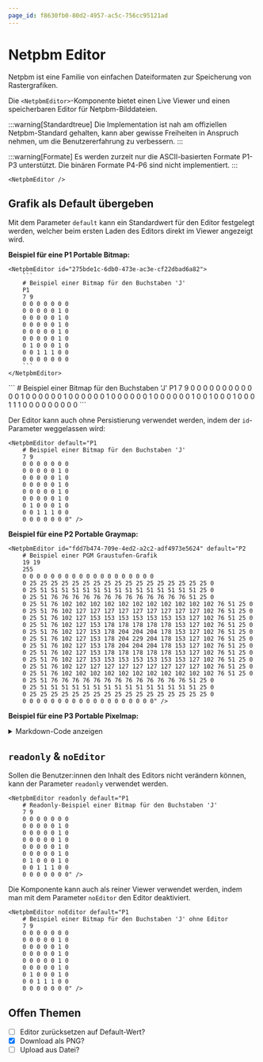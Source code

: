 ```yaml
---
page_id: f8630fb0-80d2-4957-ac5c-756cc95121ad
---
```



# Netpbm Editor
Netpbm ist eine Familie von einfachen Dateiformaten zur Speicherung von Rastergrafiken.

Die `<NetpbmEditor>`-Komponente bietet einen Live Viewer und einen speicherbaren Editor für Netpbm-Bilddateien.

:::warning[Standardtreue]
Die Implementation ist nah am offiziellen Netpbm-Standard gehalten, kann aber gewisse Freiheiten in Anspruch nehmen, um die Benutzererfahrung zu verbessern.
:::

:::warning[Formate]
Es werden zurzeit nur die ASCII-basierten Formate P1-P3 unterstützt. Die binären Formate P4-P6 sind nicht implementiert.
:::

```mdx
<NetpbmEditor />
```

<BrowserWindow>
    <NetpbmEditor />
</BrowserWindow>

## Grafik als Default übergeben
Mit dem Parameter `default` kann ein Standardwert für den Editor festgelegt werden, welcher beim ersten Laden des Editors direkt im Viewer angezeigt wird.

**Beispiel für eine P1 Portable Bitmap:**

````mdx
<NetpbmEditor id="275bde1c-6db0-473e-ac3e-cf22dbad6a82">
    ```
    # Beispiel einer Bitmap für den Buchstaben 'J'
    P1
    7 9
    0 0 0 0 0 0 0
    0 0 0 0 0 1 0
    0 0 0 0 0 1 0
    0 0 0 0 0 1 0
    0 0 0 0 0 1 0
    0 0 0 0 0 1 0
    0 1 0 0 0 1 0
    0 0 1 1 1 0 0
    0 0 0 0 0 0 0
    ```
</NetpbmEditor>
````

<BrowserWindow>
    <NetpbmEditor id="275bde1c-6db0-473e-ac3e-cf22dbad6a82">
    ```
    # Beispiel einer Bitmap für den Buchstaben 'J'
    P1
    7 9
    0 0 0 0 0 0 0
    0 0 0 0 0 1 0
    0 0 0 0 0 1 0
    0 0 0 0 0 1 0
    0 0 0 0 0 1 0
    0 0 0 0 0 1 0
    0 1 0 0 0 1 0
    0 0 1 1 1 0 0
    0 0 0 0 0 0 0
    ```
    </NetpbmEditor>
</BrowserWindow>

Der Editor kann auch ohne Persistierung verwendet werden, indem der `id`-Parameter weggelassen wird:

```mdx
<NetpbmEditor default="P1
    # Beispiel einer Bitmap für den Buchstaben 'J'
    7 9
    0 0 0 0 0 0 0
    0 0 0 0 0 1 0
    0 0 0 0 0 1 0
    0 0 0 0 0 1 0
    0 0 0 0 0 1 0
    0 0 0 0 0 1 0
    0 1 0 0 0 1 0
    0 0 1 1 1 0 0
    0 0 0 0 0 0 0" />
```

<BrowserWindow>
    <NetpbmEditor default="P1
        # Beispiel einer Bitmap für den Buchstaben 'J'
        7 9
        0 0 0 0 0 0 0
        0 0 0 0 0 1 0
        0 0 0 0 0 1 0
        0 0 0 0 0 1 0
        0 0 0 0 0 1 0
        0 0 0 0 0 1 0
        0 1 0 0 0 1 0
        0 0 1 1 1 0 0
        0 0 0 0 0 0 0" />
</BrowserWindow>

**Beispiel für eine P2 Portable Graymap:**

```mdx
<NetpbmEditor id="fdd7b474-709e-4ed2-a2c2-adf4973e5624" default="P2
    # Beispiel einer PGM Graustufen-Grafik
    19 19
    255
    0 0 0 0 0 0 0 0 0 0 0 0 0 0 0 0 0 0 0
    0 25 25 25 25 25 25 25 25 25 25 25 25 25 25 25 25 25 0
    0 25 51 51 51 51 51 51 51 51 51 51 51 51 51 51 51 25 0
    0 25 51 76 76 76 76 76 76 76 76 76 76 76 76 76 51 25 0
    0 25 51 76 102 102 102 102 102 102 102 102 102 102 102 76 51 25 0
    0 25 51 76 102 127 127 127 127 127 127 127 127 127 102 76 51 25 0
    0 25 51 76 102 127 153 153 153 153 153 153 153 127 102 76 51 25 0
    0 25 51 76 102 127 153 178 178 178 178 178 153 127 102 76 51 25 0
    0 25 51 76 102 127 153 178 204 204 204 178 153 127 102 76 51 25 0
    0 25 51 76 102 127 153 178 204 229 204 178 153 127 102 76 51 25 0
    0 25 51 76 102 127 153 178 204 204 204 178 153 127 102 76 51 25 0
    0 25 51 76 102 127 153 178 178 178 178 178 153 127 102 76 51 25 0
    0 25 51 76 102 127 153 153 153 153 153 153 153 127 102 76 51 25 0
    0 25 51 76 102 127 127 127 127 127 127 127 127 127 102 76 51 25 0
    0 25 51 76 102 102 102 102 102 102 102 102 102 102 102 76 51 25 0
    0 25 51 76 76 76 76 76 76 76 76 76 76 76 76 76 51 25 0
    0 25 51 51 51 51 51 51 51 51 51 51 51 51 51 51 51 25 0
    0 25 25 25 25 25 25 25 25 25 25 25 25 25 25 25 25 25 0
    0 0 0 0 0 0 0 0 0 0 0 0 0 0 0 0 0 0 0" />
```

<BrowserWindow>
    <NetpbmEditor id="fdd7b474-709e-4ed2-a2c2-adf4973e5624" default="P2
        # Beispiel einer PGM Graustufen-Grafik
        19 19
        255
        0 0 0 0 0 0 0 0 0 0 0 0 0 0 0 0 0 0 0
        0 25 25 25 25 25 25 25 25 25 25 25 25 25 25 25 25 25 0
        0 25 51 51 51 51 51 51 51 51 51 51 51 51 51 51 51 25 0
        0 25 51 76 76 76 76 76 76 76 76 76 76 76 76 76 51 25 0
        0 25 51 76 102 102 102 102 102 102 102 102 102 102 102 76 51 25 0
        0 25 51 76 102 127 127 127 127 127 127 127 127 127 102 76 51 25 0
        0 25 51 76 102 127 153 153 153 153 153 153 153 127 102 76 51 25 0
        0 25 51 76 102 127 153 178 178 178 178 178 153 127 102 76 51 25 0
        0 25 51 76 102 127 153 178 204 204 204 178 153 127 102 76 51 25 0
        0 25 51 76 102 127 153 178 204 229 204 178 153 127 102 76 51 25 0
        0 25 51 76 102 127 153 178 204 204 204 178 153 127 102 76 51 25 0
        0 25 51 76 102 127 153 178 178 178 178 178 153 127 102 76 51 25 0
        0 25 51 76 102 127 153 153 153 153 153 153 153 127 102 76 51 25 0
        0 25 51 76 102 127 127 127 127 127 127 127 127 127 102 76 51 25 0
        0 25 51 76 102 102 102 102 102 102 102 102 102 102 102 76 51 25 0
        0 25 51 76 76 76 76 76 76 76 76 76 76 76 76 76 51 25 0
        0 25 51 51 51 51 51 51 51 51 51 51 51 51 51 51 51 25 0
        0 25 25 25 25 25 25 25 25 25 25 25 25 25 25 25 25 25 0
        0 0 0 0 0 0 0 0 0 0 0 0 0 0 0 0 0 0 0" />
</BrowserWindow>

**Beispiel für eine P3 Portable Pixelmap:**

<details>
    <summary>Markdown-Code anzeigen</summary>
    ```mdx
    <NetpbmEditor id="723806f9-87fa-44bd-8afa-59c35be710d7" default="P3
        119 150
        255
        139 137 146 105 119 134 100 117 128 102 118 134 116 126 143 115 127 139 108 124 137 110 126 142 103 121 139 102 122 140 109 127 143 112 129 149 101 123 148 105 125 146 105 121 142 104 121 144 108 125 145 109 127 147 107 127 148 109 127 143 111 128 141 110 128 142 115 132 147 115 130 145 119 132 149 126 139 154 124 139 151 129 143 156 127 141 155 122 135 151 124 137 154 125 138 155 125 137 154 131 143 159 139 149 163 140 149 162 134 144 159 133 146 161 135 146 163 131 144 160 127 141 159 122 138 161 116 133 155 117 135 152 125 141 157 130 142 160 130 145 162 123 139 158 124 141 160 129 145 162 130 143 160 134 147 165 135 147 165 132 146 162 137 150 169 135 148 166 133 145 163 127 141 159 126 142 159 123 139 155 119 135 156 119 135 159 119 134 159 122 138 159 121 139 154 118 135 152 116 133 149 113 130 149 112 129 152 116 133 151 121 135 153 130 143 158 122 139 156 117 135 156 118 135 157 117 133 157 116 133 155 116 133 152 114 132 148 115 132 150 116 133 153 113 130 151 119 136 154 123 141 156 123 138 154 122 135 153 119 135 153 116 133 155 116 135 159 127 143 163 142 152 171 159 165 177 162 168 179 147 157 175 144 154 170 144 155 168 138 151 167 135 149 168 128 143 168 128 144 168 131 147 167 129 146 164 129 146 165 126 142 165 122 139 164 122 140 164 119 138 162 119 137 161 121 137 160 114 132 154 110 130 152 114 136 157 116 137 158 117 134 156 113 133 153 113 134 151 112 133 151 115 135 149 113 131 150 
        124 132 139 98 119 135 98 118 131 94 119 131 98 120 135 93 116 135 95 118 135 104 123 138 97 118 134 101 121 138 114 131 148 114 131 151 102 124 149 105 125 146 111 127 145 109 127 146 110 127 147 105 123 143 101 121 142 103 122 140 105 123 139 106 124 141 110 126 143 119 134 149 124 137 152 122 136 149 127 141 154 131 145 157 132 146 160 130 142 161 130 143 161 128 141 159 128 141 157 133 145 159 139 149 161 142 151 164 141 152 166 139 151 166 133 146 162 127 143 158 121 137 154 117 134 152 117 133 151 133 143 165 151 158 178 153 161 177 144 155 174 131 146 166 123 139 161 129 142 162 129 142 161 124 139 160 126 139 161 138 150 172 143 155 172 134 147 164 128 142 161 122 137 158 123 138 159 121 135 156 123 138 160 123 139 163 121 136 160 122 138 160 124 140 160 123 139 160 121 137 157 121 138 157 119 136 156 120 137 156 131 146 164 130 143 160 119 135 152 121 136 155 117 134 154 115 132 155 115 131 155 116 132 155 120 136 155 116 133 151 114 131 149 120 137 156 121 138 155 123 138 154 128 140 157 136 148 165 138 152 167 130 145 164 125 141 164 130 146 166 134 146 164 160 167 182 164 171 185 145 157 173 146 157 174 139 150 169 131 145 165 127 142 164 128 144 168 128 144 168 127 142 165 128 144 167 123 139 163 119 134 158 117 134 158 117 135 159 119 137 161 118 136 160 117 135 159 114 134 158 111 132 156 113 135 156 112 133 155 111 131 153 112 133 154 113 134 155 110 131 152 110 132 152 111 130 149 
        124 134 140 88 111 125 100 119 131 97 118 133 102 119 136 109 128 144 100 121 139 107 126 144 108 125 140 105 123 138 116 134 150 110 127 147 105 128 153 109 129 150 117 133 149 115 133 148 110 127 146 104 122 142 100 121 142 102 122 143 100 119 139 102 122 143 110 126 146 125 140 156 135 149 161 130 143 155 128 142 155 131 145 158 133 148 161 131 145 159 130 144 158 129 144 156 131 144 157 139 150 163 142 153 162 141 149 161 141 151 165 141 153 168 130 145 161 122 139 154 114 132 150 113 133 149 134 147 162 158 160 173 174 172 181 168 170 179 149 156 170 133 145 163 131 145 164 140 152 169 134 147 162 130 143 156 146 155 170 157 161 177 151 160 175 134 146 163 121 138 159 122 138 162 122 137 161 124 138 162 126 141 165 125 142 164 124 140 164 123 138 159 124 140 158 127 142 160 124 139 159 126 141 162 126 141 159 123 139 160 131 146 164 125 138 159 123 139 156 135 146 164 129 143 163 117 136 156 121 137 157 124 139 157 125 141 156 121 138 153 120 137 154 122 139 156 124 139 155 135 148 164 140 153 170 144 155 171 143 154 168 139 152 169 136 150 168 125 141 161 132 145 167 143 155 173 151 160 177 145 158 171 140 152 169 133 146 171 128 143 169 129 147 170 129 146 168 122 137 162 120 136 162 121 137 164 119 134 161 120 136 161 122 138 161 119 138 161 118 136 160 117 135 159 112 132 157 110 132 156 111 134 157 112 133 157 111 132 156 108 133 155 108 132 154 109 131 154 108 130 153 109 131 156 108 129 148 
        108 122 133 94 112 128 96 115 131 95 118 137 101 122 138 118 136 148 110 129 143 108 126 143 109 125 141 115 131 147 117 135 150 114 131 149 106 125 151 108 130 151 115 132 149 120 136 149 109 128 145 106 127 147 108 125 144 98 118 137 93 117 139 101 124 144 104 124 142 120 135 153 135 148 161 130 144 156 131 145 158 134 148 161 131 145 158 132 146 160 134 147 161 128 144 159 130 146 159 141 150 160 138 149 162 132 146 161 130 144 158 127 141 154 124 139 156 120 139 159 117 133 151 118 135 152 134 149 160 161 165 172 178 175 182 176 177 183 155 161 170 139 149 163 127 142 160 130 143 158 138 149 164 155 160 173 164 165 174 154 160 170 137 149 167 124 141 161 128 144 162 132 146 166 126 140 167 121 136 162 127 143 165 127 143 166 122 137 162 122 139 158 125 141 157 126 141 159 125 140 158 134 146 167 136 147 165 130 147 164 131 146 163 128 140 160 132 145 164 145 156 173 143 155 172 128 144 162 126 143 159 130 144 159 128 141 159 122 140 156 123 140 156 117 134 155 119 137 158 132 146 162 145 153 167 153 162 174 147 159 170 138 150 165 139 150 167 143 155 172 144 156 175 139 152 171 138 150 169 135 150 167 130 146 164 131 146 170 130 146 168 128 145 168 124 142 166 119 137 161 116 133 160 114 133 159 117 135 160 118 136 158 120 139 161 116 135 160 109 127 150 113 132 156 115 135 158 111 132 156 111 134 158 114 135 159 110 133 157 104 130 153 108 130 154 108 128 153 110 130 155 111 132 158 110 129 150 
        98 114 124 100 116 130 96 116 131 99 121 140 104 125 141 111 128 144 107 125 141 110 128 145 117 133 149 117 133 150 106 123 143 112 128 150 110 127 152 109 129 149 114 131 149 119 134 149 118 134 151 112 131 151 108 127 142 108 128 144 101 124 145 98 119 138 104 123 138 122 136 151 136 148 160 133 147 160 131 144 161 133 146 162 134 147 163 132 145 162 135 148 165 135 148 165 136 148 162 134 146 162 125 141 164 114 135 156 118 135 153 127 138 156 131 143 159 135 151 163 133 147 161 128 140 157 141 151 162 156 160 169 158 162 173 153 162 174 144 154 168 142 153 169 143 153 169 142 151 164 154 160 172 158 161 172 147 154 166 135 149 165 130 145 164 127 144 165 133 148 165 132 146 164 129 145 169 127 144 168 121 137 160 122 138 161 120 136 160 119 136 155 124 140 157 128 142 161 135 149 167 136 148 167 141 150 169 139 151 166 139 152 164 137 149 163 134 146 163 140 151 167 139 152 167 131 143 161 129 142 158 153 163 176 142 152 168 123 137 154 123 139 156 116 135 157 116 133 155 138 146 161 163 166 176 171 174 183 175 179 187 168 172 180 163 166 176 156 163 174 151 160 172 149 159 173 137 150 172 131 146 170 130 146 169 132 148 169 130 147 166 125 142 165 120 137 163 121 139 163 121 138 162 118 135 159 113 132 156 115 133 155 116 135 157 132 147 168 145 157 176 126 141 163 118 136 159 116 136 160 113 135 159 114 135 160 108 129 154 108 131 155 111 132 157 112 131 157 116 135 160 116 136 162 114 133 154 
        97 113 123 104 122 135 98 117 131 102 122 141 108 126 143 104 122 142 112 129 151 119 136 157 122 139 154 119 135 149 117 134 155 122 137 162 121 138 156 118 136 153 115 132 149 114 131 148 115 133 151 111 128 146 128 141 154 139 152 163 128 144 158 125 140 153 139 152 163 149 158 169 145 154 162 137 150 162 138 152 168 140 153 168 140 153 168 137 149 166 138 150 167 138 150 163 128 143 156 114 135 157 119 137 158 148 159 169 149 159 171 135 147 166 147 156 170 157 165 171 136 150 164 130 142 164 141 150 164 138 148 163 139 149 163 143 153 164 140 149 162 144 153 168 149 157 172 151 157 169 151 157 167 136 149 162 124 142 160 134 147 163 137 150 168 129 146 167 130 144 163 131 144 164 134 150 167 129 146 167 119 134 160 119 135 158 119 134 159 118 135 155 119 135 151 128 143 162 136 148 166 136 148 165 136 148 164 152 157 172 147 156 168 140 151 165 141 152 168 138 151 163 138 149 164 132 141 159 140 147 166 162 166 179 163 169 179 151 157 173 125 140 158 105 128 148 115 134 157 131 145 160 155 162 171 165 171 181 171 175 186 179 183 190 177 181 189 159 166 183 149 158 177 145 156 176 136 149 171 132 147 170 132 149 170 126 143 162 125 140 165 122 139 164 121 140 163 126 142 165 137 149 169 145 155 175 133 144 163 137 149 165 150 161 177 162 169 184 180 184 196 154 162 176 119 135 158 117 136 160 119 138 163 117 134 161 114 132 158 114 136 160 112 133 158 112 132 157 118 138 163 118 138 163 115 134 155 
        113 128 137 108 127 141 96 117 133 102 122 138 108 125 143 110 129 151 114 134 157 113 130 154 117 133 154 121 137 156 124 141 162 120 137 157 122 138 153 119 136 154 106 126 145 110 129 147 113 132 150 110 129 147 147 155 169 169 173 181 165 170 177 169 173 179 160 166 173 153 161 172 142 153 165 136 150 163 143 157 171 142 156 170 141 154 169 138 151 168 130 144 160 127 142 161 121 140 159 130 145 160 161 165 173 185 186 187 155 166 177 135 149 165 151 158 175 155 161 170 142 152 165 131 144 164 132 146 162 132 148 163 147 156 173 157 161 176 153 162 172 148 158 170 143 154 171 145 154 169 140 149 164 123 141 158 126 146 162 132 146 160 127 140 159 124 140 159 126 142 158 129 144 161 125 140 159 115 132 153 116 135 158 116 135 156 114 131 151 117 132 151 119 135 154 123 139 158 131 143 160 137 149 165 137 149 163 144 152 168 142 152 168 141 150 168 146 152 171 139 150 163 142 152 167 147 154 172 158 163 178 156 157 170 169 171 182 169 174 187 143 156 169 139 154 167 144 155 171 149 160 175 148 156 170 158 165 180 159 166 180 152 161 173 152 163 176 155 168 182 156 169 183 148 159 175 143 155 173 138 151 170 143 157 174 141 155 174 127 143 167 124 142 166 125 141 163 134 147 169 153 162 179 162 168 184 152 159 176 153 159 174 158 167 183 139 153 173 136 149 169 138 153 176 133 147 172 126 142 167 116 136 160 114 132 157 119 136 161 119 138 162 117 137 162 116 136 161 117 137 161 117 137 163 117 135 158 
        120 132 144 107 126 145 96 118 139 101 122 139 108 126 145 108 129 152 104 129 152 106 128 151 110 131 156 113 132 157 114 130 152 115 132 152 115 132 153 111 129 151 103 124 144 103 124 145 110 129 154 110 131 153 136 146 163 172 173 183 176 179 186 167 170 177 155 160 170 143 154 166 136 149 164 135 148 166 135 148 164 134 147 164 137 150 166 132 147 161 121 139 154 120 137 156 128 140 157 166 170 174 188 185 183 156 162 173 130 143 162 158 164 177 154 157 173 146 155 167 151 159 171 134 147 161 134 149 163 139 152 164 138 147 160 148 156 171 161 169 183 149 159 174 134 149 165 131 146 162 131 146 163 121 138 154 126 142 159 123 141 157 122 138 155 122 140 160 111 133 158 109 131 153 114 133 158 113 131 158 107 130 152 107 131 151 111 131 151 113 132 151 111 133 155 122 139 161 137 147 166 145 154 170 143 153 168 139 149 167 133 148 164 138 149 166 148 154 172 145 153 166 150 158 171 158 163 177 159 163 176 157 163 176 160 165 178 153 160 172 160 166 176 179 181 190 165 168 177 150 159 173 139 152 168 142 153 171 148 158 175 153 162 175 161 169 180 157 167 178 160 169 181 166 172 185 157 166 182 148 158 175 150 158 175 154 162 178 144 157 176 140 154 175 143 152 169 153 160 175 158 163 181 154 161 178 152 163 182 144 154 175 139 149 166 141 152 170 133 146 168 127 140 166 131 144 171 127 144 169 116 136 160 113 134 158 114 135 160 116 136 161 115 136 160 114 137 160 113 135 160 116 137 163 119 137 159 
        111 121 129 99 117 135 94 119 142 99 122 140 105 124 144 102 125 149 97 124 149 106 130 156 110 133 156 111 132 154 113 131 153 111 130 155 110 129 153 125 141 159 137 152 167 105 127 146 102 126 152 128 144 166 148 155 167 161 165 173 158 166 176 154 164 176 145 157 170 143 155 169 139 152 168 132 147 163 129 146 162 136 151 166 133 149 164 121 138 156 118 137 151 115 137 152 130 144 159 162 164 172 168 173 175 159 164 173 165 169 176 174 178 180 160 165 175 150 157 172 149 156 173 145 156 171 137 150 165 140 148 162 148 157 167 144 155 164 146 156 170 139 151 168 130 146 162 126 141 158 121 137 154 118 137 155 118 136 154 120 138 156 119 138 156 117 134 153 128 143 162 116 135 156 112 131 157 120 134 157 128 140 158 134 147 165 130 145 164 125 140 160 118 136 158 124 142 162 138 149 166 148 156 173 144 153 168 138 146 164 136 147 163 134 145 162 135 146 162 148 156 169 154 161 174 159 163 177 157 162 177 154 161 176 152 159 173 152 161 175 158 167 182 159 165 177 157 162 175 150 161 177 145 160 176 141 153 172 141 152 172 151 161 176 160 169 181 162 168 183 160 168 182 156 165 178 151 160 176 149 158 176 148 157 174 149 155 170 147 156 174 149 161 178 154 162 178 152 161 178 149 159 178 144 156 175 142 154 173 143 154 176 145 156 173 147 156 173 140 152 172 134 147 171 133 149 175 129 147 171 124 141 166 120 138 164 120 139 164 125 143 169 117 139 162 111 133 156 113 132 160 114 133 163 118 137 161 
        118 129 136 102 120 135 93 117 138 96 122 142 101 124 146 105 128 151 105 127 154 114 134 163 113 133 157 113 134 155 112 133 155 101 124 149 102 123 150 153 163 175 188 193 196 137 152 167 120 136 158 149 156 174 163 165 175 164 168 178 152 159 171 141 153 168 132 147 164 135 150 167 139 151 167 133 145 162 129 146 160 128 147 162 117 133 157 112 129 153 114 134 155 127 143 159 155 161 173 162 162 172 162 165 173 170 170 179 167 169 177 158 165 176 158 166 177 151 160 173 144 153 170 140 152 167 139 150 165 146 155 171 151 160 173 143 152 165 130 144 158 134 148 165 136 148 166 126 139 155 123 136 154 120 137 155 114 135 152 116 136 153 118 134 155 156 162 175 196 192 193 160 166 175 139 149 165 161 166 179 170 174 183 164 168 178 159 163 176 150 156 169 140 149 165 135 147 164 138 150 165 138 151 167 133 146 161 134 146 163 145 152 171 140 149 165 140 151 166 143 152 168 145 154 169 151 158 175 150 157 173 148 154 170 150 156 172 143 153 170 145 157 176 147 157 176 146 156 173 146 157 174 147 161 177 149 160 176 147 156 171 143 155 172 143 155 172 147 157 176 148 160 178 137 150 168 138 149 167 139 151 169 140 151 169 142 152 171 136 150 171 134 149 170 139 151 170 140 152 171 138 152 173 136 152 171 135 148 170 130 144 167 134 149 169 138 152 173 133 147 171 133 148 175 133 151 176 131 149 174 135 151 175 134 150 171 136 151 171 136 151 171 135 150 170 126 141 165 115 131 161 111 128 160 128 146 169 
        108 125 139 101 121 137 96 120 141 97 123 146 100 124 147 109 130 153 115 134 159 113 133 160 108 129 150 106 126 147 119 135 157 134 148 161 134 145 165 163 169 181 192 192 192 168 172 185 155 162 177 157 163 174 162 166 177 152 160 171 144 156 169 129 144 160 127 145 162 126 143 159 131 143 159 132 146 159 120 138 158 105 127 152 126 142 159 154 163 175 126 142 159 145 155 167 174 174 181 156 159 170 158 161 173 160 165 175 148 156 168 146 157 172 146 157 172 139 151 166 127 141 156 129 142 158 139 150 166 137 149 166 136 148 165 136 149 166 138 150 166 138 148 166 128 141 157 125 141 154 129 139 156 132 143 159 132 147 162 141 153 166 152 160 174 176 181 190 172 172 180 163 166 177 159 166 176 158 165 176 155 163 174 151 159 170 152 156 171 144 154 165 137 151 164 136 147 168 131 143 162 134 147 164 134 147 164 133 146 164 145 151 171 148 155 172 144 154 169 136 146 164 140 151 167 143 153 171 142 152 169 140 151 166 138 147 168 140 151 169 138 150 167 138 150 170 142 154 175 139 151 168 143 156 170 146 159 173 140 153 168 136 148 166 136 147 166 133 147 165 136 149 169 134 146 170 133 146 169 132 146 169 132 145 169 133 148 172 129 145 168 129 144 169 130 145 165 130 146 165 129 145 169 128 143 165 135 149 170 134 148 169 130 145 167 128 144 168 125 140 166 125 139 166 126 141 166 129 144 170 133 149 169 134 151 168 139 153 172 139 151 170 144 156 173 133 147 168 116 133 159 120 138 166 134 151 175 
        103 122 138 102 123 138 106 131 148 108 131 152 109 129 154 113 131 157 115 134 157 104 125 149 100 122 144 111 131 149 131 145 163 168 173 184 183 184 193 157 163 176 165 169 179 168 171 180 164 168 175 153 160 169 146 157 169 142 156 170 136 150 166 134 152 167 140 154 169 132 145 161 129 143 159 124 142 157 115 134 158 130 145 163 168 173 174 175 176 181 151 160 170 162 171 180 164 169 178 152 157 168 153 158 171 139 149 162 143 155 169 147 158 173 132 147 163 127 142 159 131 144 160 136 148 164 138 150 166 137 149 164 138 150 166 139 151 167 132 144 160 132 144 160 132 145 162 134 147 161 160 167 177 155 164 174 146 154 169 156 159 174 150 156 170 143 155 166 138 151 168 145 154 172 150 158 174 144 153 169 143 150 166 145 154 169 135 148 163 130 145 161 129 146 165 128 144 166 132 147 164 138 150 167 139 152 168 138 151 167 145 154 171 139 149 166 131 144 163 135 147 168 135 149 165 131 144 163 131 145 164 130 145 163 130 144 166 134 147 168 134 149 167 134 147 169 137 149 173 136 150 171 133 146 165 130 144 162 127 141 160 128 141 162 131 144 166 132 144 165 133 144 166 132 144 168 131 145 171 130 145 171 129 143 170 129 144 169 131 147 171 130 145 169 126 144 167 120 138 165 122 137 165 137 150 170 144 156 173 149 161 178 148 161 179 140 153 174 137 149 172 135 147 172 129 144 168 127 143 168 129 144 164 135 150 166 143 155 173 146 156 175 142 153 170 133 147 165 134 149 171 137 153 175 132 148 166 
        107 125 140 106 125 143 108 128 145 108 129 152 112 132 158 113 131 156 107 127 147 103 124 145 104 126 149 119 141 159 126 144 166 141 152 172 166 174 184 165 174 184 154 162 174 156 162 170 159 165 175 144 155 169 129 146 163 135 149 167 139 151 168 150 162 177 147 159 174 131 145 162 126 143 160 119 136 155 133 148 162 171 176 182 166 165 172 153 159 171 163 168 180 159 165 176 141 155 167 139 152 166 136 149 165 134 147 164 140 153 169 139 150 167 129 145 163 126 144 161 136 150 166 134 146 162 131 143 159 135 147 164 138 150 167 137 149 165 131 143 159 133 145 160 139 152 167 144 154 170 160 164 175 154 160 171 146 157 172 144 154 171 138 150 168 135 148 167 135 149 170 134 147 168 135 147 166 138 149 169 137 147 166 135 147 164 131 148 166 131 146 164 132 144 164 135 148 167 134 148 164 131 145 163 132 146 164 136 148 165 138 149 166 128 142 162 129 142 163 134 146 166 132 145 162 134 146 165 146 157 175 146 157 174 136 145 166 133 145 165 131 145 165 131 146 167 131 146 170 128 142 167 134 148 168 134 149 167 128 143 164 127 143 165 126 141 165 129 142 166 130 142 168 131 144 170 130 145 170 131 147 171 129 145 168 129 146 170 127 144 170 124 142 168 129 145 169 139 153 174 137 146 168 139 148 167 143 156 170 144 156 172 149 161 177 145 158 174 142 154 173 144 157 176 141 152 173 140 151 173 141 153 171 142 155 172 143 155 173 145 156 175 137 150 168 135 149 166 140 154 172 140 152 172 139 149 166 
        111 126 139 103 124 149 103 123 145 107 127 152 112 130 154 111 131 152 111 130 150 108 126 150 112 131 155 112 133 154 122 137 159 147 155 174 159 168 181 158 167 178 152 161 172 148 158 169 136 150 165 127 142 160 126 142 162 132 148 166 142 155 171 151 161 176 141 155 171 123 142 162 123 141 160 130 145 160 140 152 166 148 156 170 144 152 167 148 160 173 145 154 170 135 147 163 128 146 162 126 143 161 128 145 164 133 147 168 133 147 166 129 145 161 127 144 160 128 142 159 137 148 165 141 153 168 138 150 166 135 148 165 137 150 167 134 147 165 131 144 161 131 144 161 140 152 166 148 156 173 142 150 166 141 153 164 135 149 163 130 145 162 131 146 163 131 145 165 132 145 167 135 150 169 138 153 170 140 150 169 139 150 168 134 149 166 135 148 167 135 147 167 136 146 167 133 146 165 131 146 166 129 145 167 133 147 167 134 147 166 130 146 167 128 143 163 152 156 171 170 173 182 158 162 173 162 165 178 169 173 185 167 172 186 158 163 181 145 153 173 142 151 169 154 162 177 153 162 175 149 158 173 156 165 180 152 160 176 145 156 174 142 155 173 135 150 169 131 146 167 132 145 169 130 143 168 129 144 169 128 144 168 129 145 169 127 143 167 122 139 164 125 142 169 128 144 170 141 155 174 146 158 176 139 150 171 140 153 173 138 150 170 138 151 169 136 149 168 133 144 169 137 150 170 148 157 177 155 164 178 154 162 179 148 158 177 143 155 174 145 156 175 142 155 175 140 154 172 140 151 168 146 155 176 147 156 175 
        128 137 152 116 133 157 121 136 157 118 135 158 120 137 157 120 137 155 117 134 153 121 138 162 119 136 162 127 142 160 159 166 179 171 175 189 159 168 181 146 157 173 146 156 171 140 152 166 136 149 164 132 146 163 131 147 167 144 159 176 143 158 174 135 150 167 130 146 164 128 145 167 129 145 166 127 142 159 126 141 159 134 147 164 139 154 168 135 153 168 130 146 165 134 149 171 132 148 170 127 142 165 129 144 166 130 147 167 128 144 163 133 147 164 139 153 169 140 153 168 140 151 165 143 154 169 142 154 171 136 149 165 133 146 164 133 146 165 130 144 163 133 146 164 141 153 169 140 152 169 136 148 164 137 151 167 134 148 165 133 146 164 139 150 167 144 156 171 146 158 172 153 160 177 162 168 185 161 168 185 149 158 176 149 159 176 154 161 177 149 157 174 142 152 170 142 153 169 139 152 169 136 150 170 139 151 169 138 149 167 136 149 168 167 171 184 188 184 191 192 188 191 189 186 191 186 185 195 170 172 184 165 168 182 160 165 179 150 157 174 155 162 179 176 176 187 177 178 183 167 173 179 164 170 182 157 163 179 146 154 171 145 155 172 147 158 175 146 158 174 140 153 171 138 150 171 138 152 174 135 150 173 135 150 172 134 150 174 132 148 173 133 148 174 129 146 172 125 143 168 132 149 173 136 151 174 136 149 174 131 145 170 130 144 168 134 146 169 139 151 170 138 151 169 133 146 165 139 150 170 150 158 177 147 155 173 148 157 175 152 160 178 152 163 181 150 162 179 156 164 180 155 163 182 150 160 177 
        144 150 159 129 142 161 137 148 165 137 151 170 134 148 167 133 147 163 136 150 165 145 157 175 142 156 174 154 167 179 168 175 185 162 171 184 143 157 173 139 153 169 141 155 171 139 153 169 144 157 171 138 152 169 132 148 167 137 150 167 132 147 164 123 141 160 130 146 166 130 146 169 126 142 165 127 141 163 129 144 165 132 149 166 132 150 166 132 148 165 133 149 168 135 150 171 137 150 172 135 149 169 138 153 170 141 155 172 144 155 170 149 156 171 147 157 173 143 156 171 144 153 166 145 155 170 142 155 171 137 150 167 139 152 169 138 150 167 137 150 166 138 151 167 141 152 170 136 151 168 138 153 169 148 158 173 153 162 176 157 163 178 164 167 183 164 167 181 165 169 179 169 171 186 173 175 192 166 171 186 157 165 182 154 160 178 165 167 180 168 170 181 167 169 182 170 173 185 157 162 174 157 163 177 161 164 178 161 164 178 160 164 175 191 188 195 198 195 202 186 185 192 176 178 189 169 173 189 162 167 185 158 163 181 150 157 175 159 165 181 163 167 181 165 169 182 171 174 186 161 165 178 157 164 179 145 156 173 134 146 165 134 148 168 137 152 172 139 151 171 136 147 169 138 149 173 136 148 171 136 150 172 140 153 175 136 150 176 135 150 177 130 144 173 135 151 175 130 146 172 131 144 169 131 145 165 129 144 167 131 147 168 131 146 171 132 144 170 134 148 165 134 148 166 126 142 163 131 143 168 143 152 172 140 151 169 140 152 172 144 156 175 147 162 178 146 161 175 153 167 178 147 161 176 138 154 169 
        140 147 153 144 156 174 150 161 179 149 161 178 143 156 173 146 159 176 158 166 182 156 162 177 157 166 180 152 162 178 142 153 169 148 160 176 143 155 172 141 154 171 140 152 169 137 150 166 136 152 167 135 151 168 137 152 172 134 149 169 131 146 164 132 148 164 134 148 166 130 146 166 125 143 164 128 144 168 133 147 167 134 148 166 135 148 168 139 151 168 142 154 170 153 163 177 158 165 178 156 165 179 150 160 175 145 157 171 145 156 170 149 161 173 145 156 172 146 156 173 149 157 175 152 159 175 148 157 171 143 156 171 149 159 176 150 157 174 147 157 172 144 155 170 143 154 171 147 157 173 153 161 176 154 160 176 155 161 174 158 165 175 157 162 176 154 158 173 158 163 176 157 164 180 152 161 178 148 157 172 148 158 175 148 156 174 157 161 176 168 169 180 174 174 184 162 166 177 163 167 179 174 177 188 172 172 184 168 166 180 173 173 183 191 190 197 195 194 201 170 173 186 155 162 181 157 164 182 153 160 178 149 157 176 149 157 176 159 165 182 157 164 176 147 157 173 150 159 176 150 158 171 147 157 174 138 151 170 132 146 167 132 143 167 132 145 170 132 144 169 134 145 170 133 148 171 131 146 170 131 145 170 131 145 169 130 144 172 134 148 175 133 148 173 136 150 177 137 149 174 136 148 169 137 147 167 134 145 167 136 147 168 136 148 169 130 145 166 129 144 164 129 143 164 128 141 164 132 144 168 133 144 168 134 146 169 132 145 169 131 147 169 133 148 171 132 147 171 136 151 175 135 150 173 128 144 162 
        141 146 153 148 160 179 143 155 174 140 153 171 139 153 172 132 146 165 143 152 168 148 157 173 144 156 173 143 155 175 144 157 174 145 158 174 139 151 170 139 154 170 142 156 172 136 151 167 130 146 163 131 146 166 136 151 173 135 150 173 131 146 169 129 144 166 127 142 161 130 146 164 131 146 165 133 149 168 134 149 166 139 151 169 142 151 166 156 165 174 171 174 185 171 175 188 153 161 177 144 154 170 142 154 172 148 159 175 144 157 170 141 155 169 141 153 171 144 153 173 146 153 172 150 158 171 148 157 168 149 157 172 153 160 176 153 160 175 148 158 174 149 159 176 152 160 176 152 158 173 152 157 171 150 157 174 153 161 177 151 159 175 142 153 170 141 152 169 142 153 171 138 147 166 142 151 170 145 154 173 142 151 170 146 154 173 152 160 178 153 158 174 149 155 168 150 157 171 156 162 177 162 165 180 160 163 176 171 171 185 184 184 197 186 187 199 183 183 194 169 169 185 149 156 176 146 156 173 143 154 169 143 153 170 144 153 171 139 149 166 147 159 171 147 158 171 136 148 164 138 148 164 136 146 164 134 144 163 140 148 166 150 155 176 150 159 179 145 156 174 142 155 173 137 151 169 137 151 174 137 151 175 133 147 171 132 146 173 138 152 175 140 153 175 136 151 174 139 153 172 140 153 169 139 150 168 136 147 165 138 149 166 140 151 167 140 151 168 139 150 168 139 150 168 137 149 168 139 152 170 137 150 167 135 147 170 134 147 172 134 150 173 135 150 174 134 148 174 132 146 171 132 147 171 130 146 164 
        146 149 157 133 145 163 131 146 163 137 153 171 133 149 170 132 148 168 140 153 169 137 151 167 133 148 170 133 147 170 137 150 167 138 151 167 133 147 167 130 146 164 133 149 167 131 147 165 129 143 164 129 144 167 128 143 167 128 144 163 128 144 164 128 143 167 130 146 167 132 147 165 137 150 167 139 152 169 147 155 173 172 174 181 183 184 184 168 173 181 161 169 177 158 166 176 155 161 175 154 162 177 155 164 180 147 159 175 138 150 167 136 148 165 139 150 167 147 155 170 154 162 172 154 163 172 154 162 173 160 164 179 156 162 175 149 159 171 146 154 172 145 155 175 142 153 173 143 151 171 149 157 175 148 158 175 148 157 176 149 158 179 142 153 175 141 153 175 141 153 175 142 150 172 143 150 170 140 148 168 142 151 169 146 155 173 142 153 171 142 152 171 144 153 170 149 156 171 149 155 172 148 153 172 161 165 179 174 176 188 175 175 187 166 169 183 155 159 174 153 159 175 147 155 175 146 152 172 147 154 173 144 152 169 146 154 171 137 146 164 140 150 164 146 153 166 140 147 164 137 144 162 146 150 169 149 153 169 153 157 172 163 164 181 154 159 176 145 154 171 139 149 168 137 148 171 138 149 173 136 147 170 135 146 169 136 146 172 138 149 170 138 149 168 132 146 166 134 148 166 137 149 169 137 147 167 137 147 165 137 148 164 138 150 167 136 148 168 134 147 166 137 150 169 138 152 171 136 150 170 137 150 170 139 151 174 139 151 176 138 152 176 138 154 175 138 153 173 136 151 170 134 148 171 132 147 167 
        145 149 153 123 139 156 131 147 166 133 149 172 139 154 177 139 154 176 136 151 170 135 150 168 131 146 169 129 144 166 129 144 162 131 146 163 131 146 165 130 145 166 130 145 166 132 147 168 133 149 168 131 146 170 128 144 164 132 148 162 137 151 166 138 151 168 137 152 169 138 152 168 142 153 170 147 158 177 157 165 178 185 183 184 182 178 182 164 167 179 159 165 176 157 166 177 157 166 179 149 160 175 143 155 172 137 149 166 139 150 166 146 156 172 154 162 174 157 164 175 155 164 178 151 159 177 148 155 173 147 157 173 140 153 168 137 150 166 140 150 171 139 149 172 137 149 171 141 152 175 144 155 178 138 151 169 138 151 169 140 154 173 139 154 177 140 152 173 147 155 175 161 166 182 173 177 182 179 179 187 168 173 185 158 168 179 155 163 177 149 158 175 148 156 175 148 155 170 147 154 168 149 155 170 155 158 173 158 161 175 159 161 175 156 158 174 152 156 173 146 154 170 147 154 171 149 155 174 148 155 172 145 152 169 141 150 166 141 150 166 142 149 164 145 151 165 145 151 165 143 151 163 149 155 169 154 155 171 153 156 170 155 157 171 154 157 172 148 155 171 146 153 172 147 154 175 146 155 174 144 155 171 142 152 169 143 153 170 144 153 170 142 152 168 141 149 167 143 150 169 144 151 171 144 151 170 145 153 171 146 153 171 145 152 170 143 151 168 142 150 169 142 151 171 139 151 171 140 151 173 140 151 175 139 152 174 137 152 174 139 154 178 140 155 179 138 153 177 137 152 176 135 149 174 136 149 170 
        138 145 151 129 147 166 136 151 173 136 152 176 136 151 174 132 146 168 132 147 167 134 149 170 132 147 169 130 145 169 129 144 169 129 144 168 129 144 167 133 148 169 133 148 170 133 148 169 138 152 170 136 150 170 132 147 165 136 149 165 139 151 167 144 154 169 156 163 174 164 168 178 169 171 183 170 172 183 169 173 180 169 173 181 159 162 174 158 164 176 158 164 177 151 159 174 146 157 174 143 155 172 138 150 168 143 155 172 151 161 178 148 156 171 144 155 171 138 152 170 137 151 172 137 150 172 137 150 171 136 151 172 135 150 170 141 154 172 144 155 176 148 157 178 148 157 176 146 156 174 147 158 175 151 159 176 156 164 181 161 169 186 149 160 179 148 157 176 161 169 185 168 172 186 181 185 191 185 188 196 171 176 192 158 165 183 157 163 181 150 158 177 147 157 176 149 157 175 150 157 172 152 156 170 154 156 171 153 155 171 147 153 170 151 155 171 159 162 177 156 159 173 150 156 172 145 153 172 145 152 169 146 153 169 139 147 162 138 147 163 142 151 168 145 151 166 145 150 163 141 151 163 144 153 168 146 151 171 142 151 171 141 150 169 142 151 170 144 154 172 142 151 171 140 149 169 138 149 168 140 152 170 141 152 170 138 150 168 138 151 169 139 152 171 139 150 169 140 151 169 140 151 169 140 151 170 139 152 174 138 150 172 139 151 171 142 153 171 140 151 170 143 153 172 141 154 172 141 152 173 142 154 177 138 153 174 135 151 172 137 152 177 137 153 177 138 154 177 139 154 177 137 153 176 136 152 169 
        133 142 155 126 145 169 133 147 171 135 150 174 132 147 169 133 148 169 134 149 170 133 148 170 133 148 172 136 150 175 136 150 174 133 148 172 134 149 172 135 150 171 135 150 172 134 149 171 137 150 168 140 153 166 136 149 166 140 149 168 152 159 174 164 170 181 167 173 182 167 171 181 171 172 183 169 172 181 167 174 187 158 168 183 151 162 173 154 162 176 151 161 176 142 155 173 140 154 173 143 154 172 143 152 170 143 155 173 146 157 174 147 156 172 147 158 173 151 161 177 154 162 178 154 163 177 158 166 180 157 162 178 158 163 179 160 165 181 168 172 184 167 169 183 167 169 186 172 174 186 178 181 189 175 177 189 174 177 189 174 177 189 163 169 183 159 165 180 159 165 180 162 168 184 162 168 187 154 162 182 156 164 184 153 161 179 149 158 173 156 164 179 154 161 177 153 159 173 154 158 173 155 157 173 149 154 170 148 154 169 155 159 173 161 161 173 167 164 173 172 166 173 163 161 172 150 154 170 155 156 169 161 161 172 152 155 165 143 150 164 145 151 167 160 160 168 163 160 170 149 151 168 145 151 167 149 153 170 154 157 171 155 158 172 152 155 170 152 155 169 153 157 171 155 158 173 155 157 173 153 156 172 154 155 172 152 156 171 151 156 171 152 157 172 152 157 172 152 157 174 152 156 173 147 154 170 145 155 171 144 154 169 145 154 172 147 153 175 147 154 173 146 154 170 147 156 173 146 155 173 148 157 177 149 158 176 147 157 174 145 154 175 142 152 170 145 156 171 148 158 174 144 154 174 140 152 167 
        140 148 162 128 143 165 137 151 174 140 152 179 139 152 175 143 155 177 139 153 176 138 152 178 135 149 176 137 151 174 140 155 174 137 152 175 135 150 173 138 151 170 137 150 170 135 149 168 140 153 170 143 156 171 141 154 171 152 162 179 160 170 184 160 170 183 160 171 184 153 165 178 154 164 179 152 164 181 144 158 177 142 154 172 143 155 171 148 159 176 145 159 174 143 154 172 145 154 174 144 155 172 146 157 172 151 160 174 156 164 177 166 173 185 165 172 184 165 170 183 163 169 180 167 170 184 168 171 186 164 168 182 161 166 180 159 166 179 165 171 186 167 171 187 166 167 184 165 167 182 161 163 178 157 163 178 161 167 182 162 168 183 165 170 185 159 164 180 158 163 180 164 171 188 160 166 184 161 166 185 161 168 186 158 162 179 162 164 178 156 162 177 150 156 173 162 162 174 164 162 172 164 166 177 160 163 176 153 157 170 163 164 173 172 166 174 176 163 170 174 161 165 172 164 168 168 165 172 169 166 172 171 167 173 169 165 172 166 165 171 164 163 169 171 167 171 170 166 170 160 158 164 160 160 166 165 163 172 168 163 174 167 162 174 165 161 171 162 162 170 161 162 169 161 162 170 161 162 172 160 161 171 159 160 169 155 159 170 154 159 171 156 161 172 156 160 172 157 160 174 156 158 172 154 157 171 153 157 173 153 158 173 154 157 173 154 156 174 154 158 174 152 156 171 151 156 172 153 158 176 153 160 178 154 160 181 153 159 179 151 160 178 146 156 172 148 157 176 152 160 179 148 160 177 142 155 167 
        137 146 159 143 156 176 141 156 178 141 153 181 145 156 181 151 162 184 147 160 184 140 154 182 138 151 178 137 151 175 137 152 172 139 154 178 140 153 176 139 152 170 137 150 169 139 151 169 149 159 176 154 163 180 152 162 178 150 162 179 149 161 181 148 161 181 146 159 176 146 158 176 146 159 179 141 153 177 141 153 176 142 153 173 142 154 172 143 155 171 144 156 171 146 158 175 144 154 174 145 154 173 150 159 177 155 165 180 158 166 180 157 164 176 154 163 178 150 161 178 152 163 179 155 164 181 152 160 177 153 164 180 154 165 180 152 162 178 151 161 180 151 162 182 146 157 178 144 154 176 142 152 173 147 157 175 147 157 176 148 158 177 151 156 177 154 159 180 156 160 181 155 162 181 154 161 178 152 158 173 147 156 171 150 156 172 157 160 176 155 162 175 158 163 173 168 167 175 177 174 177 182 177 179 177 171 176 171 165 172 174 167 173 174 167 173 170 164 170 171 162 167 170 162 166 168 163 167 166 162 168 167 163 170 167 163 170 166 163 169 164 162 168 159 158 164 156 156 163 154 156 165 155 156 167 156 156 169 154 154 169 155 154 169 155 155 170 151 155 171 149 153 169 149 153 169 146 153 170 144 153 170 146 155 171 145 152 169 146 153 171 149 156 174 147 155 173 146 153 172 147 154 172 145 153 171 142 153 171 142 152 171 143 152 170 143 151 169 142 152 169 142 152 170 145 153 172 147 155 176 145 156 178 145 154 177 145 154 177 145 158 175 144 156 174 144 155 179 146 157 180 145 159 177 142 154 167 
        131 141 155 138 154 174 136 154 176 141 153 181 143 154 178 145 157 179 144 157 180 139 153 181 138 151 178 135 151 177 131 150 172 140 153 175 147 158 178 143 155 174 142 155 174 144 157 176 149 159 178 149 159 178 148 157 176 145 158 176 144 157 176 145 158 176 143 156 173 146 159 177 144 157 178 139 152 174 143 156 176 144 155 174 144 155 173 146 158 175 147 160 176 146 159 176 144 158 175 148 159 175 154 162 179 150 159 177 151 158 174 153 159 174 158 164 177 159 166 178 157 163 176 159 165 179 159 164 178 158 161 175 154 160 173 152 160 173 153 159 175 149 156 172 149 157 174 151 159 176 151 159 175 150 157 175 149 157 174 146 154 172 146 153 171 150 157 174 151 159 176 150 156 174 155 160 174 158 163 173 160 163 173 167 164 176 174 170 179 174 173 180 173 170 177 174 170 175 175 170 173 178 171 173 176 168 173 173 165 172 172 164 174 166 163 172 160 162 172 160 162 171 157 158 169 155 156 169 155 157 168 155 157 168 153 156 166 155 157 168 156 156 169 155 155 168 156 158 168 155 158 168 157 160 172 157 159 172 159 157 172 160 159 173 160 159 173 155 158 171 156 159 172 156 159 173 156 159 172 156 160 173 156 160 174 157 159 174 160 160 177 157 158 174 157 158 175 159 160 176 157 157 173 155 157 174 152 157 175 149 154 170 147 153 170 148 155 173 150 155 174 150 154 173 147 154 173 148 155 176 146 155 177 144 155 176 143 154 174 142 156 173 145 158 172 143 153 171 142 153 170 142 155 171 147 155 173 
        137 147 160 134 149 169 135 152 171 140 153 178 142 155 180 140 153 179 140 154 179 139 154 181 134 149 175 135 151 176 134 151 174 135 149 172 142 155 176 143 157 174 143 157 174 143 156 174 144 157 178 145 159 180 143 156 177 143 155 173 140 152 171 143 155 173 144 158 175 141 155 171 142 156 173 143 156 173 145 157 173 146 158 174 150 160 176 154 163 178 155 164 179 155 167 182 157 171 185 157 166 180 160 163 173 164 164 173 167 166 175 167 164 174 169 166 174 170 168 174 168 166 172 168 166 174 170 167 176 170 165 174 169 167 174 166 168 175 165 165 174 165 165 175 165 164 174 164 162 173 165 164 175 165 166 177 165 166 177 159 162 172 159 162 173 160 163 174 159 162 174 161 162 177 162 161 175 166 165 176 161 162 175 159 162 174 161 162 174 159 160 171 159 158 170 163 161 173 160 160 170 154 159 169 154 159 170 151 155 167 150 153 168 150 154 169 147 152 168 143 150 165 143 151 166 145 152 169 145 152 168 142 150 166 143 151 168 149 155 170 155 157 170 153 157 171 157 160 172 160 162 170 159 161 170 160 162 173 160 161 175 160 160 174 160 160 174 156 160 175 156 160 176 154 157 173 156 161 176 156 163 176 156 162 176 157 161 178 157 160 178 154 157 175 155 159 175 155 159 175 154 158 174 153 157 174 150 156 175 148 153 173 148 154 174 146 155 173 146 153 171 149 156 174 149 156 174 147 156 176 146 158 178 144 156 177 144 156 176 143 158 175 144 157 177 143 154 178 143 154 178 142 153 175 145 153 170 
        141 149 162 139 152 173 139 154 171 140 154 177 139 154 178 138 154 177 139 153 179 139 154 179 138 153 175 141 155 175 141 154 175 141 155 176 142 157 178 139 154 173 142 155 175 145 156 176 146 157 176 149 162 180 151 164 182 151 162 180 148 158 178 147 157 177 149 160 178 148 159 176 152 164 180 156 167 184 152 164 180 149 162 179 151 162 179 154 162 177 155 162 179 157 166 181 155 164 179 159 164 179 168 169 176 175 172 173 176 172 175 176 170 174 175 170 172 178 173 175 180 175 177 180 173 175 182 174 175 185 177 176 186 180 178 184 178 180 185 178 182 191 184 188 188 181 184 185 178 180 186 179 182 179 175 180 175 173 177 173 173 176 171 171 176 171 170 178 169 168 177 166 166 176 162 164 174 162 163 174 161 162 175 159 162 175 157 160 173 156 158 172 158 160 174 158 162 175 157 161 175 156 159 172 156 159 172 154 157 170 153 157 172 156 159 174 155 159 173 155 158 172 156 160 174 155 159 173 156 159 174 157 160 175 157 161 176 158 160 174 159 161 172 163 164 177 163 165 175 162 163 169 162 163 169 164 165 173 165 165 176 164 165 176 165 166 177 163 165 177 163 165 177 162 165 177 165 167 178 167 169 180 163 165 176 164 165 176 163 164 176 164 165 176 161 162 174 159 160 174 160 161 175 159 162 175 156 160 173 155 159 175 154 158 176 154 157 176 154 156 175 153 157 175 150 157 176 149 158 177 148 158 178 148 158 178 147 159 177 147 160 178 146 159 179 149 162 183 150 163 184 148 160 181 147 157 172 
        143 152 165 137 151 171 138 155 173 141 153 179 144 156 178 147 161 177 149 161 180 148 159 179 150 162 178 151 163 179 150 163 181 148 161 179 146 159 177 149 162 181 149 160 181 150 160 181 154 165 181 155 167 183 157 169 184 158 169 184 159 169 185 155 165 182 157 166 181 158 167 182 158 167 183 157 166 181 154 163 177 152 161 176 150 159 174 149 158 172 150 159 175 150 158 171 150 158 169 155 160 174 160 162 172 163 166 174 165 166 173 170 170 174 178 176 178 183 180 182 184 181 184 184 180 182 180 176 177 176 171 175 171 168 173 172 170 175 175 172 179 174 173 180 170 172 176 166 168 172 166 167 172 164 162 172 162 163 172 160 163 171 160 162 171 160 162 172 160 162 172 157 160 172 155 158 171 154 156 169 155 157 171 155 157 172 154 157 171 154 158 171 155 159 172 156 159 173 158 160 174 159 160 174 158 159 174 155 157 172 156 159 172 155 158 171 156 158 172 158 159 173 158 159 173 158 160 174 161 161 174 163 163 175 161 162 175 160 161 174 159 160 173 159 160 174 160 160 172 160 160 170 162 162 172 163 164 174 164 164 175 163 164 174 164 165 175 164 164 177 164 164 177 166 166 179 167 167 177 167 167 177 166 166 176 165 166 178 164 165 178 165 165 178 162 163 176 161 161 174 163 162 176 161 161 173 163 164 175 164 164 178 160 161 176 157 160 176 156 158 175 157 159 175 156 159 177 156 161 180 154 159 179 152 159 179 150 161 178 150 163 180 151 163 182 152 164 183 154 165 184 153 164 184 151 161 177 
        150 158 171 142 155 175 143 158 177 148 159 181 153 166 184 156 169 184 154 165 181 157 166 183 158 166 183 150 161 178 148 161 177 153 163 180 152 162 179 156 166 181 157 166 180 157 164 178 158 165 180 159 167 182 156 164 179 159 167 183 158 166 181 157 164 180 160 166 180 162 168 180 158 164 176 158 161 173 159 160 172 159 161 172 160 162 173 161 164 174 161 163 174 160 162 173 160 162 173 161 163 174 161 163 171 159 161 173 160 161 172 163 164 171 165 166 177 165 165 178 164 163 175 163 166 177 158 163 175 155 160 175 156 160 173 155 158 169 153 157 170 153 158 172 150 156 170 147 154 167 149 155 168 154 154 169 156 156 171 155 158 172 155 158 170 156 158 173 156 158 176 154 157 175 154 157 174 153 156 172 151 154 171 151 155 172 150 154 170 148 153 171 147 153 172 145 152 170 144 151 168 145 152 168 146 153 169 147 153 169 150 153 170 149 152 169 149 152 170 150 154 171 150 154 171 152 155 173 153 156 171 154 156 169 154 156 170 155 157 170 154 158 169 152 156 166 155 157 169 155 155 168 156 156 169 158 159 171 159 161 173 159 161 174 161 162 176 160 162 176 160 162 175 160 161 175 161 164 176 160 162 175 162 164 177 160 164 177 157 161 175 157 161 176 159 161 174 160 160 171 161 162 174 160 161 172 164 164 174 163 163 174 160 160 173 158 161 175 158 160 174 156 159 173 158 160 176 158 162 180 155 160 180 155 162 180 153 162 178 151 161 176 150 162 177 146 158 176 144 157 176 145 158 179 146 157 174 
        156 159 167 157 164 183 156 166 181 159 167 182 162 171 184 165 174 188 162 170 184 161 169 183 158 164 182 154 163 181 155 166 179 160 165 179 160 163 180 158 164 175 162 165 176 164 166 176 159 164 176 162 167 180 164 168 181 163 168 180 166 169 179 170 170 180 170 171 182 171 172 182 176 175 182 175 174 182 174 172 181 173 171 178 174 173 179 177 175 181 179 176 182 180 178 184 178 176 184 179 177 182 180 178 182 177 174 181 174 172 180 175 173 181 174 173 181 173 173 181 172 172 180 173 173 181 172 172 182 172 172 183 170 169 181 168 166 179 165 166 179 166 168 182 168 167 183 166 167 180 164 165 177 162 165 178 161 164 176 161 164 176 158 165 174 156 163 175 155 161 177 155 159 175 156 160 173 154 159 172 152 157 175 151 157 177 150 155 175 148 153 173 147 152 173 148 153 173 148 154 171 148 155 171 151 155 170 153 155 170 157 159 173 157 159 173 157 160 174 157 159 173 160 162 177 161 163 177 160 162 174 164 165 176 164 162 175 163 161 172 163 163 172 167 167 174 165 165 172 162 162 171 163 163 172 162 163 171 164 164 173 166 165 177 164 163 176 164 163 174 164 163 174 162 161 172 162 162 173 162 163 174 159 159 170 159 160 171 159 160 171 159 160 171 158 159 171 159 159 173 159 158 172 157 159 171 153 158 170 152 156 168 153 156 169 156 156 171 159 159 174 159 158 174 157 159 172 157 161 174 156 161 176 157 160 179 156 158 178 154 157 174 152 158 169 150 157 169 145 154 171 145 156 174 146 155 168 
        163 165 173 160 166 182 161 168 181 163 170 185 163 171 185 162 170 184 162 171 183 159 167 180 154 161 178 155 162 179 160 166 179 158 163 176 157 161 177 158 165 178 160 165 176 161 164 175 164 167 179 164 167 179 167 171 182 166 170 179 169 171 180 173 172 181 172 172 182 174 174 183 178 177 183 180 178 183 178 176 181 177 176 180 175 175 177 173 171 174 173 171 173 175 173 176 176 174 178 178 176 180 180 177 183 179 175 182 178 174 181 178 174 181 177 175 180 180 179 183 182 180 185 180 178 181 178 176 177 178 176 179 180 177 183 178 174 183 175 173 183 176 174 185 172 170 182 171 169 177 171 171 178 168 169 182 166 167 180 165 166 179 162 166 178 160 164 176 160 163 176 158 163 177 157 164 177 155 161 174 153 158 176 153 157 177 152 157 176 151 156 176 151 156 175 152 157 173 151 157 172 151 158 175 154 158 173 157 160 175 157 161 176 158 162 177 159 162 177 156 158 174 155 157 173 158 159 176 155 160 173 155 159 172 158 158 173 157 158 173 156 158 172 157 159 171 157 160 170 157 161 171 155 159 169 154 158 168 156 158 168 158 159 172 158 160 174 159 160 174 159 161 175 159 161 174 161 162 173 162 162 174 160 160 172 160 162 173 160 163 174 158 161 172 158 161 170 159 162 169 159 162 170 161 163 171 164 164 172 164 163 172 163 163 172 164 164 174 165 165 175 166 166 176 164 164 175 166 167 179 163 165 179 160 162 177 161 164 178 158 163 175 159 159 172 161 162 175 156 160 172 154 160 174 150 157 169 
        161 161 164 158 166 183 157 165 182 157 166 183 158 169 183 156 167 181 160 169 184 160 167 185 156 164 183 154 161 181 157 165 182 158 167 182 157 166 184 156 167 183 160 169 184 160 167 182 161 167 181 161 167 181 161 167 182 162 168 182 163 168 180 165 167 180 166 169 182 168 171 182 170 170 181 171 171 181 169 170 178 169 170 175 170 169 176 168 167 176 168 167 176 167 168 175 166 168 173 169 170 178 171 172 180 171 172 178 168 169 176 167 169 176 168 169 179 168 168 180 167 167 178 164 166 176 163 167 177 161 164 177 162 164 177 162 165 178 160 163 180 158 163 181 154 159 178 152 157 174 153 159 175 151 158 176 152 159 177 153 160 178 152 160 177 152 160 177 152 159 177 148 157 176 148 158 177 148 157 177 151 158 178 152 158 177 152 158 177 152 159 178 154 161 179 152 160 175 153 159 174 155 161 175 153 157 171 155 158 173 151 157 175 149 155 174 149 155 174 148 155 172 147 153 171 149 155 173 149 156 172 148 155 170 152 158 172 150 156 172 148 154 171 147 154 169 150 155 170 150 153 168 152 154 169 152 157 172 151 158 174 149 156 173 149 155 174 151 156 173 150 156 173 151 157 174 153 158 173 153 157 171 154 158 173 154 160 174 150 158 171 151 158 173 153 159 173 155 160 172 154 160 172 158 163 176 157 161 175 153 157 170 156 160 174 158 163 178 156 161 176 152 157 172 155 160 175 158 164 181 153 161 178 153 161 179 151 160 177 151 160 175 152 161 178 150 159 178 146 157 174 144 154 174 145 154 170 
        155 150 148 176 183 200 164 175 189 166 172 187 168 175 189 169 176 189 168 176 192 165 174 191 165 173 190 162 171 187 160 168 185 161 169 187 158 167 183 157 166 180 160 169 184 160 169 183 163 171 184 162 169 184 160 167 185 164 168 184 164 168 181 165 169 181 164 169 181 163 167 180 164 166 180 162 165 178 162 166 178 166 168 180 167 169 177 165 168 173 166 168 174 167 169 175 165 167 174 168 170 177 171 172 179 168 170 175 166 168 176 167 169 178 168 170 182 163 165 179 161 163 176 163 165 178 162 164 178 159 160 178 155 159 173 154 160 171 155 159 176 154 158 177 152 157 173 153 158 174 151 157 173 154 159 176 153 157 174 152 157 174 151 159 174 152 159 176 151 159 178 150 157 174 151 157 173 151 157 174 153 159 175 154 159 175 155 160 176 157 162 178 156 161 176 154 159 176 160 164 179 161 165 176 156 160 172 153 157 169 153 158 172 152 157 172 153 157 173 153 158 172 154 159 174 154 159 173 157 160 176 160 163 179 160 163 176 158 161 175 156 159 173 155 158 173 155 158 172 156 159 171 155 158 169 154 158 172 154 158 177 156 161 177 160 164 178 158 160 175 158 159 175 160 162 178 156 159 175 154 159 170 154 158 171 152 156 171 150 155 170 152 157 174 152 156 175 150 155 172 151 155 172 151 156 173 150 157 173 151 158 174 150 156 174 152 158 177 149 155 174 149 156 174 153 160 178 151 160 178 148 158 178 148 157 176 147 155 174 149 156 176 147 157 176 144 156 174 146 157 175 148 159 177 154 162 175 
        164 165 174 175 180 195 174 181 189 172 178 190 173 179 193 170 174 188 168 176 190 166 176 191 164 174 189 164 173 188 164 170 185 164 170 186 164 171 186 164 170 182 164 170 181 164 170 182 168 174 187 167 173 187 167 173 189 168 172 190 167 169 186 167 169 184 163 171 182 161 171 181 161 169 180 164 169 182 164 168 180 164 169 181 165 170 179 163 166 175 164 169 177 165 168 176 167 166 175 167 166 175 165 165 174 166 165 175 169 168 180 167 167 179 165 167 180 165 169 181 164 167 178 163 166 179 160 163 176 161 164 176 162 165 176 160 165 175 159 163 174 162 165 176 165 166 175 167 168 178 168 169 179 171 169 179 170 168 178 168 166 177 165 166 178 162 164 177 162 164 178 167 166 177 168 166 176 167 164 174 162 162 173 160 162 173 163 164 175 161 162 174 161 162 174 161 162 174 160 161 174 158 162 173 157 160 171 154 157 169 156 158 173 156 159 174 156 158 173 156 159 173 156 159 172 155 158 171 154 157 173 154 157 175 153 156 174 154 157 175 155 158 175 153 156 174 151 154 170 154 158 171 154 158 172 155 158 173 157 159 175 158 160 173 161 163 175 160 162 176 159 161 176 161 163 177 158 161 175 157 161 172 157 159 173 153 156 170 155 158 172 154 157 173 153 157 172 156 159 173 157 159 175 160 162 177 163 166 180 165 168 183 166 170 184 165 170 184 166 171 185 166 171 184 171 174 188 166 171 187 163 169 187 163 169 186 163 170 185 161 168 183 159 165 182 157 162 179 158 163 181 160 167 184 161 164 176 
        166 173 181 171 173 187 176 178 190 173 178 191 175 181 192 174 179 190 175 179 193 175 179 196 174 178 194 172 175 190 175 179 191 179 183 195 178 181 194 177 179 190 178 180 192 178 180 191 175 180 191 175 180 192 176 181 195 176 180 194 175 179 191 175 179 190 174 180 191 170 177 189 171 176 188 170 173 189 170 173 190 167 175 187 168 175 187 169 172 186 168 170 185 168 172 186 166 171 184 164 169 182 162 167 180 163 168 180 164 170 182 162 167 182 162 167 180 165 169 181 162 167 178 162 166 181 162 167 182 159 164 175 159 163 176 161 165 182 160 164 179 161 165 180 163 164 181 161 162 179 160 162 179 159 165 179 157 163 177 158 164 178 159 164 177 159 164 178 159 164 178 162 167 184 161 166 183 156 161 178 158 163 179 159 164 177 157 162 175 157 162 177 156 161 177 158 162 177 160 163 177 159 161 173 158 160 172 157 159 171 155 158 171 157 159 173 160 162 176 158 160 172 157 160 172 157 159 171 155 158 170 154 157 170 153 156 172 151 154 169 152 156 168 155 158 171 155 159 172 152 157 172 152 156 171 153 158 174 154 158 177 153 158 175 154 159 173 162 164 176 165 166 178 163 165 177 165 167 179 166 168 178 164 165 177 164 167 179 163 167 179 163 166 180 167 169 183 165 167 181 165 167 181 170 171 186 172 172 186 169 169 183 173 174 188 171 175 186 172 176 187 174 177 189 173 175 187 175 178 191 175 179 194 174 178 192 175 179 191 174 178 191 171 177 190 168 174 189 167 172 188 165 173 187 169 175 182 
        173 175 180 175 180 190 179 182 195 184 186 196 185 187 196 186 189 198 189 191 201 189 191 203 188 191 203 189 190 201 191 190 200 190 190 200 190 190 198 191 191 199 189 189 197 186 186 194 183 186 193 183 186 197 182 185 197 181 185 195 181 186 195 178 182 192 180 183 194 180 182 194 179 181 193 179 181 192 178 182 190 175 179 188 175 179 187 178 182 188 176 179 189 170 173 188 168 174 187 166 172 185 163 169 181 162 168 181 163 168 182 164 170 184 164 170 182 167 171 183 170 173 184 172 174 186 168 171 183 168 171 182 170 172 185 168 171 185 168 171 184 167 171 183 163 170 182 163 167 183 162 165 183 160 165 180 161 164 178 165 167 179 169 168 181 170 169 183 171 171 184 167 168 178 166 167 177 165 166 179 165 164 180 163 163 177 161 164 173 160 163 172 161 164 175 161 164 175 163 165 175 164 165 175 163 165 176 164 164 177 163 163 176 161 163 176 160 163 177 161 163 176 160 162 176 161 163 176 160 160 173 163 162 175 166 164 179 162 162 174 161 162 173 165 165 175 168 169 177 166 167 176 167 167 176 167 169 178 165 167 178 165 168 179 169 171 182 176 175 182 175 174 180 176 175 182 177 176 183 174 173 181 174 174 181 176 175 183 172 172 182 173 173 185 174 174 186 174 174 185 173 173 184 174 174 186 176 175 187 172 170 185 172 172 186 171 174 185 169 171 184 170 172 186 169 173 185 172 175 189 175 177 193 172 175 190 173 176 189 176 179 190 174 180 191 171 177 189 168 173 188 166 170 186 175 178 187 
        185 184 183 187 190 194 186 189 195 194 193 198 192 190 196 194 192 197 193 193 200 187 190 198 186 187 196 190 191 199 189 189 197 189 189 197 191 191 199 190 189 197 187 186 194 184 185 192 185 188 195 181 184 196 182 184 196 183 186 195 182 185 194 179 182 191 176 179 187 178 181 188 179 182 189 180 183 191 177 180 189 176 178 188 176 178 187 178 179 185 177 179 186 174 175 187 174 176 186 173 175 185 170 172 183 175 175 185 176 177 186 178 179 188 179 181 190 180 182 191 185 184 192 186 183 190 183 180 185 186 183 190 187 184 189 185 182 185 187 184 189 193 190 193 200 194 191 203 195 194 208 197 198 208 196 194 207 194 190 208 193 188 207 193 186 207 192 186 209 195 188 207 192 183 207 192 182 210 195 186 207 192 188 203 190 187 201 190 184 199 188 183 195 184 182 186 180 184 178 177 184 175 174 181 173 171 181 173 170 182 172 171 185 167 169 183 162 165 180 165 167 182 165 166 181 164 166 181 166 165 181 168 166 181 167 166 179 169 169 181 167 167 179 166 166 177 173 172 180 175 173 179 175 174 179 176 174 180 176 173 179 176 173 179 176 173 179 175 174 179 174 172 178 176 174 180 174 174 181 176 174 182 177 175 183 175 175 183 173 173 182 173 172 181 175 175 184 174 173 183 172 171 181 173 172 182 173 173 185 172 172 185 173 173 185 173 174 184 170 170 183 170 171 184 173 175 187 171 173 186 169 171 186 167 170 187 167 171 187 166 170 184 167 173 184 165 173 183 164 171 184 164 169 184 168 170 181 
        189 186 186 190 191 196 189 189 195 192 190 197 191 190 197 191 191 197 190 190 197 186 187 193 186 185 192 187 188 194 188 189 195 189 190 195 188 188 195 186 186 194 186 186 194 184 184 192 185 186 194 184 184 197 182 183 195 182 184 191 183 183 191 183 184 192 180 183 191 179 182 190 181 184 192 180 182 191 181 181 192 182 183 194 182 182 193 181 182 186 178 179 183 187 187 192 191 187 190 187 183 187 188 184 188 189 185 192 188 185 192 191 188 194 191 188 196 194 190 197 196 190 197 194 187 192 192 185 189 193 186 191 190 184 189 186 181 186 188 183 188 189 184 189 194 186 191 196 187 191 199 189 190 200 189 189 202 189 188 200 188 185 199 188 182 201 189 183 204 193 187 203 194 187 202 193 187 201 191 187 197 188 188 191 185 189 188 183 187 181 178 184 171 170 178 168 167 181 164 165 181 162 165 178 161 164 178 160 162 177 160 162 178 159 164 181 159 163 182 158 162 182 159 162 182 159 162 183 161 161 183 165 164 182 168 169 182 169 171 183 168 170 185 171 173 186 171 172 184 172 172 183 175 175 185 174 174 183 179 178 185 178 178 185 175 175 182 177 178 185 174 175 182 174 175 182 174 175 184 174 174 184 174 174 184 173 173 185 172 172 183 172 174 180 173 174 182 172 172 182 172 173 183 173 173 183 173 173 183 173 173 186 172 173 185 174 174 183 174 174 185 172 172 185 172 173 185 177 178 191 176 176 190 175 176 190 177 178 190 176 177 187 175 178 187 174 178 190 169 172 184 167 170 186 175 178 191 
        182 180 182 186 186 189 184 185 189 187 187 193 188 188 194 189 190 195 188 188 194 187 186 192 189 188 194 187 186 192 190 189 195 192 191 196 192 192 196 190 192 197 187 189 195 187 188 193 188 188 194 189 190 196 187 187 193 186 186 192 185 185 191 185 186 191 188 188 194 184 184 191 184 184 191 186 186 191 188 187 191 188 187 192 181 181 187 183 183 184 188 187 183 194 188 184 201 189 184 201 190 186 204 193 189 201 192 186 201 191 186 203 193 190 204 195 191 203 193 189 204 193 188 205 195 191 204 193 190 200 190 188 201 190 186 204 193 187 208 196 192 205 194 189 202 192 185 202 192 185 202 192 185 203 193 186 203 192 185 205 194 187 204 196 187 200 192 185 200 190 185 191 186 183 185 181 182 182 177 182 179 175 181 177 175 180 179 178 183 178 177 178 180 178 178 185 182 183 185 182 183 182 180 182 182 180 184 178 175 179 174 172 176 173 171 179 172 170 180 172 171 181 177 174 183 179 174 181 180 176 183 181 176 182 182 178 179 185 180 183 184 180 184 186 182 182 185 181 182 184 180 184 186 181 185 183 179 183 183 179 185 183 179 184 183 179 184 183 180 185 185 182 187 183 180 184 179 177 181 178 177 181 177 175 181 177 176 184 178 177 184 178 178 183 175 175 183 175 176 186 174 174 184 171 173 183 173 176 187 172 175 186 171 174 184 174 176 184 177 178 188 175 175 188 175 177 189 178 181 190 177 179 191 180 181 195 180 180 191 180 181 189 180 182 192 177 179 192 178 180 193 179 182 194 182 186 195 
        177 179 184 181 183 189 179 183 190 183 186 193 186 188 196 187 190 197 188 189 195 190 188 194 188 187 193 186 185 191 186 185 191 190 188 194 190 189 194 188 189 194 187 188 193 186 187 192 186 186 194 186 187 194 187 187 194 187 187 195 184 184 192 184 184 193 184 183 189 184 182 187 184 183 188 187 186 192 187 186 192 187 186 192 178 177 185 182 181 183 194 191 185 190 183 180 187 179 181 188 181 181 188 181 182 187 182 186 187 182 189 186 181 189 184 180 189 182 180 188 184 181 190 181 179 187 177 176 183 176 173 182 176 174 181 177 176 181 176 175 181 177 175 181 178 174 179 178 175 180 183 180 185 186 180 186 184 178 184 185 180 186 185 184 189 182 181 187 181 180 186 179 177 183 177 175 182 177 175 187 183 178 183 190 183 182 193 187 184 196 188 185 200 190 187 202 193 189 202 194 189 199 192 186 198 190 187 199 191 188 199 190 186 197 187 187 194 185 187 196 187 187 198 188 188 198 188 187 200 190 189 197 189 186 197 189 185 199 189 184 201 190 183 201 190 181 200 191 180 196 188 180 194 185 183 193 184 184 192 183 181 193 184 182 194 185 183 195 186 182 197 188 185 195 186 183 196 188 183 198 191 187 197 188 187 194 187 184 193 188 184 195 189 186 193 187 185 193 187 186 192 186 185 191 187 186 189 186 186 187 183 182 190 186 186 190 188 189 187 184 187 186 183 189 186 185 190 186 185 185 185 184 187 187 184 193 189 186 195 189 186 194 192 190 196 192 191 196 195 195 201 199 197 201 200 196 197 
        178 177 186 181 181 191 182 184 196 184 185 196 187 188 198 186 188 198 186 186 196 188 187 195 188 187 196 186 185 192 186 185 191 191 191 196 191 190 196 191 189 196 191 190 196 193 192 199 191 192 199 189 190 197 189 190 197 187 188 194 188 189 196 187 188 196 184 184 190 187 186 192 188 187 193 188 187 193 186 185 191 182 181 187 183 182 189 182 181 185 197 192 188 191 187 186 181 180 185 187 185 189 187 186 188 190 186 185 189 185 186 191 187 189 192 189 193 194 191 196 195 192 196 192 189 189 191 187 186 189 187 185 187 183 182 189 182 183 188 181 182 188 183 184 186 185 184 183 181 180 184 182 182 185 183 189 184 182 188 182 179 186 179 179 186 181 181 186 182 182 184 181 181 185 184 183 188 184 183 188 183 181 188 180 178 186 182 180 185 182 182 185 179 180 183 177 179 181 177 178 181 179 178 183 178 177 184 180 179 188 181 180 190 179 179 189 180 179 189 181 181 191 178 177 189 176 178 192 176 176 189 175 173 187 176 175 192 176 175 191 177 176 189 179 179 191 179 179 188 175 176 182 176 176 185 179 178 187 182 181 186 183 183 188 183 183 188 184 181 187 186 182 188 185 181 187 186 185 189 188 187 192 186 185 192 186 184 189 188 185 189 190 188 193 189 186 189 188 185 184 192 189 188 193 189 190 190 186 188 189 185 187 191 187 189 194 189 192 191 186 190 189 184 191 192 189 195 192 190 192 190 187 192 192 191 192 194 192 193 195 193 198 199 196 201 196 193 197 195 192 197 195 192 196 195 193 192 
        184 183 184 188 188 190 187 186 191 190 189 193 193 192 196 193 192 197 195 194 196 193 194 193 196 195 200 194 193 199 191 191 193 198 196 198 199 196 197 196 195 198 196 195 198 198 197 201 197 196 202 195 194 200 195 194 200 193 192 198 193 192 196 195 195 196 193 193 197 192 190 197 193 190 199 189 189 196 186 185 191 179 179 183 181 181 186 183 182 188 191 186 189 194 189 189 196 192 192 203 197 198 206 199 200 203 197 194 204 196 192 211 202 196 205 197 195 193 187 188 188 186 189 189 186 192 189 185 192 186 184 190 183 182 188 183 180 187 185 181 186 187 184 189 187 185 190 185 181 187 185 180 187 186 183 186 186 183 185 184 181 182 187 183 182 189 185 185 188 183 185 191 185 185 192 186 184 193 187 185 193 187 184 188 181 178 190 184 181 195 188 184 196 189 183 195 188 184 194 187 182 195 188 180 197 188 182 197 186 183 193 185 183 192 185 183 193 186 185 193 187 188 191 186 188 189 185 187 188 181 185 185 178 185 178 173 184 178 174 187 176 173 185 175 172 182 177 173 181 179 176 181 178 176 180 181 178 181 184 177 182 185 179 184 188 182 186 189 183 187 190 183 188 188 181 186 186 181 185 187 182 186 189 184 189 189 184 189 189 185 189 190 186 190 188 185 190 183 181 187 183 181 187 184 182 189 183 182 189 180 178 187 179 178 184 188 185 189 188 185 192 187 184 192 191 189 196 191 189 195 187 184 191 189 187 194 185 184 194 185 185 197 184 185 199 182 182 196 179 178 193 176 178 192 179 182 192 
        185 184 183 190 189 189 191 190 192 196 194 199 196 194 200 196 195 201 198 197 202 200 199 202 197 195 199 197 196 200 196 195 200 196 193 197 199 195 196 198 196 195 199 197 198 199 196 200 200 197 202 200 197 202 199 196 201 200 197 200 199 196 197 199 196 195 200 197 198 200 197 201 199 196 202 196 193 199 198 194 199 195 191 194 192 189 190 187 186 185 187 185 184 196 192 188 202 197 192 192 190 191 169 171 178 145 153 164 147 155 165 159 166 175 185 186 187 197 195 196 186 184 190 183 181 189 186 184 192 184 184 191 183 183 190 185 183 188 188 184 189 189 185 186 187 186 184 189 184 185 190 184 185 192 186 184 192 187 182 192 188 181 191 186 182 191 187 185 192 187 187 189 184 185 189 186 187 188 185 185 184 181 183 180 178 182 177 173 177 178 176 181 176 177 182 174 173 179 172 172 178 168 170 177 168 169 177 169 167 178 170 168 180 172 171 180 174 172 180 174 172 182 177 174 185 177 175 185 180 176 185 185 178 185 185 177 183 189 180 183 188 179 180 187 178 178 189 180 180 190 182 183 190 181 182 188 180 181 188 180 182 189 181 183 190 183 185 188 182 185 188 181 185 187 181 184 188 182 187 187 181 186 187 182 186 190 184 188 188 183 187 190 184 188 195 188 192 193 187 190 194 187 191 194 188 190 192 188 188 192 188 188 193 189 188 197 191 191 193 186 189 193 187 191 194 189 195 195 190 196 191 186 190 194 189 195 189 186 193 186 184 191 185 185 195 186 187 198 188 187 198 186 187 197 185 186 196 
        187 187 182 198 196 192 201 199 197 200 197 198 199 196 198 203 200 201 200 197 198 200 197 198 201 198 201 199 197 202 195 195 200 196 194 199 200 196 197 199 195 193 201 197 197 201 196 199 202 198 200 202 198 200 201 197 199 201 195 196 202 196 194 203 197 193 201 197 192 202 199 196 203 199 199 200 196 197 198 194 195 201 196 195 199 194 191 196 191 187 198 195 191 190 190 187 170 172 176 148 153 164 124 135 152 117 132 149 118 134 152 110 128 148 122 137 156 162 168 180 193 191 192 198 194 194 192 191 193 188 186 190 189 188 192 193 191 194 193 189 192 192 188 188 193 190 190 196 191 192 197 190 192 196 188 191 196 188 188 195 188 187 195 187 190 195 187 188 192 184 184 191 184 183 192 185 184 191 184 183 189 184 185 187 183 185 182 177 178 180 176 179 179 177 182 176 174 177 175 172 178 174 171 183 168 168 181 167 168 181 169 170 183 166 166 182 165 165 183 166 166 182 168 169 183 171 172 186 173 173 189 175 175 189 178 178 187 183 182 189 185 184 191 183 183 187 185 182 187 186 181 187 186 180 186 185 181 187 184 180 187 185 181 187 186 182 188 183 180 187 184 181 187 183 180 187 182 179 187 182 180 188 181 179 187 181 179 184 180 179 183 184 182 187 184 182 187 186 183 188 187 185 190 185 182 187 186 181 186 187 182 186 187 184 187 184 185 189 181 181 188 181 180 189 179 175 189 182 178 189 185 182 188 186 185 191 186 185 190 190 187 191 195 192 196 198 196 200 201 199 202 198 196 200 193 192 196 
        196 190 185 207 202 200 203 198 196 198 194 192 201 197 195 202 197 195 200 197 194 200 198 197 200 196 200 197 195 197 194 193 194 197 194 195 200 196 194 200 196 193 200 196 194 200 196 194 201 197 194 203 199 196 203 198 196 205 198 198 206 199 198 206 199 197 203 198 194 203 198 194 203 198 194 199 195 195 192 190 190 193 190 189 197 193 190 199 193 192 192 190 192 175 174 180 155 156 167 157 160 173 144 150 165 137 146 160 131 144 159 123 140 157 117 137 156 117 132 150 139 148 167 169 173 188 189 190 199 194 195 200 191 190 193 193 190 195 193 189 194 194 189 194 197 192 197 197 192 198 197 192 197 198 191 195 196 189 192 193 187 190 195 188 191 196 189 191 193 186 186 192 185 186 193 185 188 195 187 190 192 186 186 190 185 184 193 187 188 192 186 188 192 185 188 190 186 185 188 185 186 190 185 191 186 183 189 184 183 189 186 185 190 183 181 190 177 175 188 178 179 188 180 181 192 178 178 190 180 179 194 180 179 195 177 180 193 181 182 193 184 182 192 185 184 193 184 183 191 183 181 189 184 183 190 187 185 193 188 184 192 187 185 193 188 186 195 185 185 192 186 186 193 188 188 195 187 187 194 187 187 194 188 188 195 188 187 196 186 185 193 184 184 190 189 188 195 190 189 195 188 187 193 187 185 191 191 187 194 191 187 196 187 184 191 185 184 189 188 186 193 185 183 192 180 180 189 186 186 193 187 189 192 187 188 194 194 194 200 198 198 202 202 199 206 204 200 208 205 200 209 207 204 210 205 204 207 
        198 190 185 200 197 196 201 198 196 203 199 196 203 199 196 203 198 195 203 201 198 199 198 199 194 193 192 196 195 191 197 194 197 200 196 197 200 196 192 199 195 192 201 197 193 199 195 191 203 198 194 205 200 196 204 199 195 205 200 198 204 199 196 205 200 198 206 200 199 202 196 196 203 197 195 205 200 199 196 193 191 191 186 186 195 192 190 185 184 184 162 164 175 166 167 183 165 166 176 151 155 167 149 157 170 150 157 172 139 149 167 131 144 164 137 147 167 135 146 164 128 141 161 126 140 159 144 155 170 177 181 191 202 200 207 205 201 208 196 194 199 195 194 198 192 190 198 190 189 197 189 189 196 189 188 194 191 190 196 191 190 196 192 188 195 193 189 196 192 188 196 190 185 193 194 190 197 193 189 196 188 185 190 185 184 188 186 185 191 187 184 193 186 182 192 183 182 188 181 181 187 184 184 193 185 184 192 185 183 192 188 186 195 188 186 194 186 185 191 187 184 191 188 185 193 186 183 193 189 186 192 188 185 190 184 181 189 186 182 189 187 183 188 190 186 192 189 185 191 188 184 188 189 186 191 194 189 193 194 188 191 194 189 195 193 190 195 193 188 191 195 189 193 194 189 192 193 189 192 192 188 192 195 190 194 195 189 196 192 187 194 193 189 193 197 191 195 199 193 196 198 192 196 195 190 192 197 192 195 199 193 199 197 193 199 196 194 200 196 192 199 195 191 200 194 192 199 195 194 201 197 195 203 198 196 203 199 196 203 200 198 205 202 199 207 207 204 213 208 205 213 211 208 215 208 205 212 
        190 185 180 197 196 194 198 198 195 204 201 197 203 199 195 202 197 194 205 202 199 196 196 196 197 196 196 198 197 194 194 192 194 200 196 198 202 198 193 199 194 191 199 195 191 198 194 191 202 197 194 203 198 195 200 195 192 200 196 193 201 197 194 198 193 190 196 192 191 197 192 192 196 191 191 194 191 190 192 191 188 194 190 190 187 184 187 174 177 182 154 161 174 148 155 170 161 165 174 151 154 166 155 159 174 154 161 175 149 157 170 148 157 169 151 158 173 144 152 170 138 148 168 128 144 163 123 139 157 129 139 159 154 158 176 189 189 200 211 209 212 205 201 203 198 194 203 199 196 205 198 195 202 200 195 201 201 196 202 197 193 199 199 194 201 198 193 199 193 188 195 194 189 196 197 192 199 198 192 199 194 189 194 193 189 191 194 190 192 192 189 188 194 191 187 198 193 190 197 191 186 197 192 186 196 191 185 201 195 189 205 198 193 203 197 191 205 198 193 205 196 191 205 196 190 207 197 190 208 199 192 206 196 191 200 189 188 201 191 189 202 193 190 198 189 186 200 191 187 202 192 187 201 191 186 202 191 188 200 190 189 201 193 193 197 191 191 198 189 187 202 192 190 200 191 189 201 191 191 200 191 191 199 189 190 196 190 188 197 192 189 199 192 192 196 191 192 195 191 192 195 190 190 197 193 193 195 192 192 193 188 192 197 193 198 195 195 198 194 192 198 193 190 197 198 195 202 196 194 200 195 192 198 198 194 202 198 194 201 201 197 205 205 201 206 205 200 205 203 198 203 200 196 203 199 197 204 
        186 182 175 197 196 193 202 201 195 204 198 196 201 196 197 199 196 196 197 195 195 194 191 193 198 195 196 202 200 198 195 194 195 196 193 193 198 195 191 195 193 188 195 192 188 196 192 189 199 194 191 201 196 193 201 196 193 197 194 192 194 191 191 188 185 184 185 182 184 187 185 186 194 191 191 192 189 188 181 180 182 179 178 186 179 178 187 175 176 184 163 167 176 163 168 176 158 163 173 157 161 172 158 161 175 154 158 173 155 160 173 163 167 179 156 160 173 145 153 168 136 149 166 139 151 169 135 146 165 133 146 167 126 141 162 131 142 159 173 174 185 215 210 215 217 209 212 204 198 202 201 196 203 201 196 203 200 194 201 198 191 199 199 192 199 196 190 197 196 191 196 194 189 193 192 187 193 192 188 194 191 187 193 190 186 189 192 188 189 193 187 189 197 190 191 202 194 193 203 193 190 202 193 188 202 193 189 207 199 193 209 200 194 210 200 195 210 200 195 213 201 198 210 198 194 208 196 191 209 198 194 211 200 196 208 197 189 206 196 188 208 199 194 206 197 191 205 195 189 206 195 191 209 198 193 211 200 197 210 200 198 207 199 197 203 196 194 203 194 192 204 195 192 205 196 194 204 198 194 204 198 193 206 200 196 204 199 194 200 197 192 195 191 189 196 191 191 198 194 194 197 193 194 197 192 192 194 189 188 195 190 190 197 192 194 195 192 194 191 189 192 186 184 189 189 186 191 189 186 192 193 191 195 200 195 201 200 195 202 204 199 206 208 202 207 203 198 201 199 193 196 201 196 201 200 198 203 
        168 169 171 168 170 181 178 179 188 193 192 191 202 200 196 205 204 197 203 200 195 190 187 187 194 190 189 199 195 197 192 191 193 190 189 188 181 181 184 175 176 177 183 181 180 189 186 184 197 193 190 199 195 193 203 199 197 202 198 196 199 195 193 199 195 192 193 193 189 185 186 185 181 180 186 191 191 193 175 175 185 158 163 179 164 170 179 178 178 185 181 179 186 179 179 187 159 162 176 158 161 174 158 161 174 156 159 173 163 167 180 162 165 178 154 159 176 147 155 174 144 153 172 140 149 167 137 147 165 135 145 165 138 148 170 132 146 166 128 140 159 160 163 180 201 199 204 219 215 213 214 206 207 201 196 198 206 199 201 212 201 204 210 199 201 207 199 200 206 199 200 205 197 197 202 195 196 199 195 196 201 195 201 199 193 198 196 188 190 202 192 195 202 193 195 201 191 192 201 193 191 199 192 190 196 190 191 197 193 195 198 191 196 200 192 197 197 189 194 198 192 196 198 191 195 198 191 196 196 191 194 195 191 194 193 189 192 192 188 192 193 189 193 193 190 193 192 188 191 190 185 188 193 187 190 196 190 193 195 190 193 194 189 192 196 191 194 197 190 192 199 192 194 199 192 194 198 193 192 199 194 193 201 196 195 203 196 196 196 193 192 195 191 190 199 192 191 202 196 195 201 194 197 200 194 197 200 194 195 198 192 193 196 191 192 194 189 190 191 188 191 188 187 191 185 180 187 192 187 193 197 192 198 203 198 204 207 202 208 207 203 209 209 203 207 208 202 205 208 202 205 210 204 210 207 202 208 
        177 178 181 164 169 182 155 161 173 164 169 175 182 183 189 191 190 194 193 193 195 198 199 198 205 202 198 201 196 195 198 194 196 201 197 195 188 184 189 181 178 185 177 176 180 181 181 182 189 188 187 191 189 189 197 195 194 201 197 192 202 196 191 207 200 196 200 198 192 184 185 185 165 167 180 160 163 175 169 172 182 162 166 182 162 165 177 177 175 185 182 181 191 173 173 184 165 168 179 162 165 175 165 167 178 162 165 177 165 168 181 166 168 180 157 163 176 156 162 177 158 163 179 144 150 168 148 155 173 149 157 172 151 157 175 138 149 169 136 151 170 131 143 165 141 149 168 177 178 189 215 208 208 220 213 210 219 212 207 219 211 205 218 209 203 216 207 199 217 209 210 220 214 221 223 216 220 232 225 227 232 224 224 212 203 204 207 199 197 211 202 198 208 199 197 206 196 195 201 194 193 196 193 192 195 190 191 199 192 196 197 191 196 193 187 192 194 187 192 193 186 190 192 185 190 194 187 192 195 188 193 192 185 190 191 184 190 191 184 189 191 184 187 190 183 186 192 186 190 191 187 190 190 185 188 189 185 188 187 183 188 188 184 189 191 186 190 195 191 192 197 192 194 198 193 195 194 189 192 188 184 188 187 183 187 191 186 192 189 188 193 191 188 193 194 189 193 194 191 193 193 190 195 196 192 199 195 191 197 192 189 195 193 189 194 193 187 193 190 187 193 190 189 196 189 185 192 195 190 197 198 193 200 202 197 204 202 197 204 204 200 207 206 200 206 202 196 199 204 198 202 209 203 208 204 199 204 
        198 192 186 194 192 195 179 179 184 179 180 184 178 179 188 168 170 185 166 169 185 183 184 195 195 195 196 199 197 194 206 202 198 211 207 202 207 202 198 197 193 189 185 183 183 181 180 185 182 181 181 191 189 188 194 193 193 186 184 186 189 187 187 192 190 189 192 190 193 181 181 187 169 172 180 154 159 169 158 163 173 162 165 177 161 163 176 169 169 180 174 174 185 170 170 179 179 180 186 175 175 182 180 180 188 174 174 186 168 169 181 170 171 182 172 172 185 165 167 180 153 160 175 151 159 175 148 154 171 159 165 179 164 168 181 153 158 173 138 148 166 140 151 170 140 150 168 134 139 158 159 160 171 201 197 199 213 207 204 207 199 193 206 201 196 220 216 216 211 198 175 199 174 131 189 167 138 161 149 132 167 157 127 225 213 200 226 217 224 203 198 195 208 200 201 204 196 199 196 189 195 194 189 196 199 191 195 203 193 195 198 192 189 196 190 187 196 190 187 197 187 187 198 187 188 196 186 187 196 185 185 196 185 184 196 185 184 197 186 184 200 188 185 199 187 184 196 187 182 195 190 183 196 190 183 196 189 184 196 189 189 199 192 191 196 190 189 183 180 185 182 181 186 183 181 186 195 192 192 200 194 190 199 192 189 198 191 191 197 194 196 196 193 196 198 194 195 197 194 194 196 191 194 199 194 197 195 191 194 194 189 193 197 193 197 198 194 197 196 193 197 193 190 196 195 190 195 198 193 197 198 193 197 199 195 199 202 197 202 205 200 207 206 200 204 205 199 203 203 197 202 207 201 207 200 196 200 
        196 192 186 202 198 199 190 187 193 187 187 187 187 186 187 189 187 194 183 183 192 175 178 186 170 173 181 177 178 186 184 183 189 191 188 194 193 189 191 195 193 191 197 195 193 189 187 187 191 187 187 202 195 192 205 200 199 192 190 196 178 179 185 170 175 180 170 172 180 176 176 184 179 180 186 165 167 178 153 155 170 163 165 177 170 174 184 171 176 183 172 174 180 173 173 178 177 176 183 177 176 184 177 175 187 173 173 186 169 170 182 174 174 185 176 176 187 169 171 180 161 164 180 157 161 179 146 150 165 161 165 180 173 177 187 168 173 181 152 156 173 144 149 168 150 157 172 153 159 172 143 149 163 150 155 169 175 177 179 187 182 184 195 190 192 182 173 157 149 123 65 103 78 14 85 69 31 69 58 27 65 52 21 121 111 68 200 186 162 213 208 208 203 199 199 206 201 200 208 202 201 206 196 196 202 192 192 200 191 191 202 195 192 202 196 192 202 196 193 204 198 197 202 196 196 201 195 194 202 194 195 200 192 192 199 190 191 200 193 194 198 195 194 196 192 192 198 192 191 202 193 192 200 191 190 201 193 189 202 192 192 210 201 197 188 186 187 128 137 154 130 140 156 133 143 161 154 160 169 200 193 189 205 197 196 206 199 195 201 194 192 199 195 198 199 197 195 200 197 190 199 195 191 202 196 190 204 195 188 202 194 190 203 195 192 202 196 191 204 197 194 201 194 192 198 191 188 201 194 191 198 191 188 198 190 188 205 197 197 206 199 201 205 199 200 205 199 199 203 197 202 203 197 198 200 195 191 
        188 186 183 187 186 190 185 185 189 183 183 188 182 181 186 187 187 189 189 189 189 192 191 193 186 184 190 181 181 189 176 178 184 179 179 183 181 180 185 181 181 186 186 186 188 189 189 187 201 195 192 208 199 195 208 200 198 208 204 199 188 187 187 173 174 182 162 166 175 164 167 177 174 178 186 171 173 184 162 162 174 166 167 176 174 176 182 177 180 184 183 183 186 187 187 189 183 181 187 179 178 185 175 175 184 168 170 182 165 167 179 164 166 181 173 173 185 172 172 179 169 168 176 164 165 177 161 163 175 169 171 183 174 176 181 173 174 178 167 169 182 157 161 176 159 162 174 159 163 175 157 162 175 151 158 172 154 159 169 167 170 180 178 175 182 162 135 82 122 95 35 67 64 50 66 61 46 67 65 50 55 59 61 42 37 19 105 86 41 215 206 195 215 210 212 213 203 200 212 202 198 210 201 194 209 200 193 210 200 194 213 200 195 214 200 196 214 202 198 210 199 196 211 201 199 211 200 198 213 203 198 212 202 196 211 201 195 209 202 196 205 199 194 205 198 193 205 197 194 204 195 194 204 195 194 201 195 192 199 194 194 207 202 201 160 165 176 118 131 151 128 141 158 137 150 168 134 147 165 138 146 160 142 148 165 194 193 199 202 198 195 194 192 189 198 194 193 201 195 193 203 196 195 202 193 191 202 195 190 204 195 194 202 193 192 201 193 189 205 197 194 203 195 194 199 191 191 203 195 194 201 193 192 202 194 195 204 195 196 207 197 199 207 201 199 203 198 197 202 196 198 201 196 196 200 194 194 
        178 178 181 179 179 185 178 179 182 181 180 187 179 178 188 178 177 184 178 178 185 179 179 187 180 180 186 184 183 187 186 185 187 191 189 190 194 191 190 197 195 191 192 190 188 189 187 188 196 193 190 204 199 193 199 196 192 201 197 193 202 200 197 185 186 187 174 175 181 173 175 182 176 177 184 179 180 188 175 175 183 171 172 176 170 171 175 175 176 182 185 184 189 188 187 191 184 183 187 183 181 187 179 178 185 167 171 180 166 169 184 161 164 182 157 162 179 173 177 187 174 176 183 175 175 183 179 177 186 174 175 181 177 176 181 182 180 186 179 179 183 172 173 180 163 165 177 159 162 175 158 162 174 158 161 173 159 160 174 156 160 166 153 160 180 154 138 111 110 86 32 75 68 54 79 72 50 53 61 52 28 51 57 44 44 43 106 89 57 189 186 178 198 196 203 205 199 197 214 206 203 214 206 202 210 201 198 207 198 196 211 203 198 211 203 197 209 201 195 204 196 194 207 198 196 207 197 196 208 200 197 210 204 201 210 204 202 209 202 198 207 198 193 211 202 198 212 203 200 213 205 203 219 210 208 213 208 205 213 207 206 221 214 213 151 159 173 127 138 157 140 150 166 141 151 168 137 147 166 137 148 167 122 133 155 180 179 188 222 216 208 206 201 191 205 199 195 204 198 195 207 199 196 205 196 194 205 196 194 203 194 193 201 194 194 202 198 198 205 201 202 200 196 199 197 193 197 201 196 200 201 197 201 202 198 203 204 200 205 208 204 207 209 204 206 207 201 202 209 202 205 206 200 206 196 193 201 
        184 178 172 206 200 198 202 195 193 198 194 193 189 189 190 186 185 192 186 186 193 180 180 186 180 179 185 186 185 189 191 191 193 194 191 195 192 190 191 197 196 189 207 205 198 199 193 195 195 192 193 192 190 190 187 187 189 189 187 191 198 196 194 197 196 196 193 193 195 187 187 189 185 183 189 180 179 185 177 178 184 177 177 183 181 181 185 181 181 185 175 176 182 175 177 181 180 179 184 189 187 191 191 187 193 179 180 188 165 168 179 168 171 183 156 162 176 163 167 181 172 172 181 179 178 185 181 179 187 176 175 183 177 175 184 185 184 188 191 191 192 180 179 184 175 176 183 171 173 182 159 162 175 160 162 176 167 168 182 165 169 176 167 173 178 148 151 150 117 105 68 78 61 32 78 68 52 69 67 51 46 53 59 55 53 23 162 148 120 193 191 205 177 176 184 185 183 185 198 193 190 201 194 189 199 191 189 205 197 196 209 204 197 208 204 196 211 204 200 214 205 204 209 201 198 202 193 192 203 197 196 207 203 202 209 203 206 207 202 205 208 203 204 207 202 204 209 203 204 211 204 207 202 195 200 196 191 197 199 194 197 193 191 197 143 155 169 137 147 161 145 154 168 139 151 167 135 147 163 143 152 169 128 141 160 157 163 174 221 214 208 213 209 204 213 206 203 209 203 197 208 202 196 212 205 197 213 204 197 210 201 196 207 198 194 205 198 194 203 197 194 205 200 198 207 201 199 210 203 201 211 204 203 206 200 200 210 205 207 212 207 207 212 205 208 213 203 205 215 206 204 209 203 205 205 199 202 
        178 172 164 178 176 177 161 167 171 173 176 178 201 198 199 207 202 204 206 201 199 202 198 196 194 191 191 187 187 188 187 188 190 191 190 190 192 190 193 188 186 190 198 195 192 202 198 191 199 195 195 191 189 191 187 187 189 190 189 192 191 189 192 193 190 194 196 195 195 198 197 195 198 197 196 189 187 188 184 182 186 186 184 188 192 190 191 188 186 189 175 176 181 179 180 184 185 183 188 189 187 189 193 190 191 189 186 190 181 179 185 177 175 181 174 175 185 168 170 181 171 170 178 181 180 188 185 184 192 184 183 190 179 178 187 179 178 186 182 183 187 187 186 187 192 187 188 183 182 187 170 172 181 161 164 178 162 165 180 168 169 180 175 173 177 166 179 200 158 145 142 96 75 39 82 71 37 99 76 42 89 66 32 106 86 41 184 169 156 199 197 206 190 189 194 191 187 190 191 187 188 191 188 187 188 185 186 191 188 190 196 194 191 196 194 195 197 193 198 201 192 192 206 197 192 208 199 198 207 201 201 204 198 198 199 193 193 194 188 190 199 192 195 192 186 189 192 186 188 201 195 196 194 188 189 196 190 192 201 195 196 180 177 183 135 144 160 135 145 162 143 153 170 137 149 167 140 151 168 144 151 168 132 144 162 144 154 169 202 196 194 208 201 195 210 201 198 216 207 204 217 207 198 215 206 196 212 203 197 209 199 196 208 198 194 209 199 191 207 199 191 207 200 195 207 198 196 210 202 200 210 202 199 209 202 201 209 203 203 212 206 206 215 208 208 217 207 205 217 207 204 214 208 206 209 204 202 
        117 131 141 101 119 134 90 113 127 97 118 135 133 147 162 158 163 172 161 166 175 167 173 181 188 188 192 197 195 196 196 194 194 200 196 195 193 190 190 184 182 186 188 185 189 198 194 190 195 192 190 190 188 190 188 187 188 187 186 189 186 183 192 187 186 191 191 187 190 195 190 192 197 194 192 199 195 192 201 195 191 200 195 192 195 191 187 190 187 189 187 186 191 186 186 189 184 183 187 189 187 187 197 193 190 186 184 186 184 183 188 182 182 188 183 182 188 181 180 185 177 176 181 184 183 190 186 185 193 191 188 196 185 185 187 173 174 178 167 166 177 163 163 170 172 173 177 190 186 191 192 188 192 175 177 183 163 166 175 160 163 177 163 166 173 171 177 191 160 149 154 132 102 60 131 110 70 128 111 77 123 97 50 152 127 93 179 177 186 180 179 182 188 185 188 196 190 195 199 192 195 194 190 190 192 188 190 190 186 190 189 184 191 194 189 193 192 188 189 184 182 186 190 188 188 193 191 193 198 192 199 197 190 194 195 189 190 196 190 190 196 189 190 198 192 192 195 189 190 199 192 193 202 196 192 201 196 191 207 200 197 189 185 188 138 145 163 136 146 165 139 149 167 136 148 167 148 157 175 146 151 169 133 142 162 159 164 176 205 198 192 198 193 189 198 194 194 206 201 200 215 206 199 219 209 200 215 206 200 213 204 199 213 202 200 214 202 198 215 204 201 211 201 199 207 199 197 212 204 201 209 201 198 206 199 196 210 203 202 220 213 212 221 213 209 225 213 205 224 213 208 224 213 212 223 211 206 
        94 113 124 96 115 128 94 114 124 89 113 122 86 110 123 93 109 130 99 118 137 105 126 141 123 138 153 136 150 161 141 152 164 161 164 174 199 196 194 209 204 202 201 196 197 200 194 194 195 191 191 200 198 198 201 197 199 197 193 196 193 189 190 192 186 191 190 187 192 193 191 196 192 190 195 192 190 193 196 191 192 200 195 192 197 192 189 191 186 188 188 186 189 184 184 188 183 183 185 184 183 186 188 186 189 186 186 191 179 179 184 178 178 184 179 178 185 175 173 181 181 180 186 172 172 179 159 160 171 155 158 175 146 152 164 137 145 155 138 146 161 127 136 151 123 134 150 135 144 156 151 155 163 174 175 180 181 181 187 177 176 186 175 176 183 170 170 174 192 182 188 135 131 115 53 75 63 56 80 80 49 68 58 143 146 139 200 197 205 168 166 172 177 177 186 179 178 184 183 182 183 189 187 190 195 189 192 197 189 192 195 189 193 197 191 188 197 192 191 194 193 196 192 192 194 189 188 191 187 185 186 191 188 190 189 186 190 192 190 191 194 191 190 197 191 194 200 192 195 197 190 192 197 192 192 196 193 191 205 197 192 201 193 194 160 164 180 144 153 171 145 153 170 144 152 169 151 158 175 150 156 173 132 141 160 172 175 179 226 219 210 208 201 194 204 199 197 199 195 195 197 193 195 202 196 200 207 200 199 208 202 199 204 198 195 205 199 196 210 202 201 214 205 205 215 207 205 219 210 208 220 211 208 221 213 211 215 208 210 202 198 202 188 185 188 162 164 166 157 164 173 149 157 171 138 146 155 
        93 112 123 86 106 116 88 110 120 93 114 125 97 116 128 96 114 126 89 112 124 89 114 128 90 112 128 87 109 125 89 110 130 96 115 136 127 141 154 171 173 183 189 189 195 195 191 196 212 206 208 177 179 182 161 163 173 190 190 193 204 201 197 201 194 198 194 191 193 189 187 190 186 184 187 183 183 189 181 182 189 181 180 185 185 182 186 187 184 186 189 187 188 187 185 190 183 182 187 183 182 188 182 180 189 189 187 193 189 186 192 183 180 186 186 186 190 184 185 190 177 176 186 169 169 177 168 171 178 159 165 178 149 155 170 151 156 170 147 153 170 139 145 164 127 139 158 110 129 149 106 125 144 122 135 154 141 149 165 156 160 172 171 170 182 195 189 199 160 166 173 30 68 66 0 34 36 10 31 38 0 28 34 30 55 59 165 172 169 213 207 210 182 179 184 175 174 181 175 178 184 173 175 181 183 183 189 188 184 189 190 187 188 191 189 189 196 192 195 197 193 192 195 191 190 198 193 192 194 189 187 198 194 192 200 195 196 194 191 191 193 190 190 196 191 194 196 190 194 194 188 193 193 188 193 195 190 194 205 197 197 185 182 187 153 159 174 153 161 177 152 159 174 152 158 174 155 162 179 150 158 176 137 147 166 145 153 165 183 181 185 208 199 199 212 204 202 204 198 193 202 197 195 198 193 195 200 193 192 205 199 196 210 204 201 213 208 204 207 203 202 196 192 195 194 189 191 194 191 196 166 168 176 153 161 170 132 143 153 115 127 141 109 122 137 95 114 129 94 115 131 93 113 129 82 104 116 
        75 97 109 66 90 101 67 94 104 72 99 111 73 99 111 75 98 107 74 100 109 75 103 115 79 105 117 87 109 122 91 112 124 91 114 125 85 108 121 88 107 125 99 118 132 108 125 137 122 136 146 97 115 125 92 110 124 109 125 133 129 140 148 154 161 169 191 189 190 195 190 194 192 188 191 192 191 194 184 185 189 186 184 189 186 184 190 185 184 187 197 193 193 197 192 195 193 191 194 195 192 197 188 185 192 177 178 188 174 175 186 166 167 178 168 169 178 177 179 187 176 178 188 178 178 185 184 184 190 181 181 188 177 178 186 171 173 184 158 161 177 144 147 167 132 140 160 127 142 164 124 140 160 118 134 155 113 129 148 129 143 163 140 151 167 107 127 125 30 59 50 2 34 33 26 51 54 29 42 47 30 47 50 6 27 32 14 38 40 127 140 139 214 210 210 215 205 210 190 188 195 177 178 180 177 177 182 183 182 188 179 179 184 173 172 181 180 180 184 191 188 187 196 192 192 199 196 196 197 191 194 197 190 193 200 194 194 200 195 193 200 194 191 194 191 189 190 190 188 192 193 189 201 197 194 203 199 198 186 187 193 168 170 183 155 160 177 157 163 180 150 157 173 154 161 177 160 164 181 155 160 176 148 155 171 148 154 173 153 154 169 166 167 177 182 182 192 198 196 198 202 199 197 210 206 204 213 209 207 206 201 200 202 197 198 185 181 184 163 165 171 127 136 145 109 127 136 106 125 136 90 111 123 86 107 120 91 112 124 96 117 129 96 115 128 89 111 123 86 109 122 89 110 124 89 109 120 
        73 99 108 69 95 109 65 93 105 64 93 104 68 97 107 71 100 109 74 102 112 74 102 113 73 102 112 73 102 113 75 104 115 83 107 118 83 104 117 77 101 111 84 106 117 84 105 118 76 98 114 87 108 123 92 111 126 82 105 118 75 98 111 84 103 114 98 116 123 118 134 143 128 142 153 152 157 166 189 186 192 188 188 192 186 186 190 187 186 190 190 185 191 195 190 194 190 187 193 192 191 193 185 184 190 174 174 187 170 171 183 168 171 181 164 166 180 168 168 183 174 176 185 169 172 182 168 170 185 164 166 180 167 170 182 160 163 176 162 164 178 164 168 183 153 158 174 150 155 171 144 148 161 142 150 164 138 153 169 104 127 122 64 89 73 7 34 32 7 30 37 29 44 52 22 41 46 23 42 49 24 41 47 29 45 52 8 28 32 0 23 28 56 74 79 144 153 149 196 197 192 203 196 196 181 180 178 182 184 186 185 184 190 179 178 186 172 173 180 172 173 177 180 181 185 191 189 194 197 193 199 198 192 195 200 193 194 201 194 195 197 191 192 188 184 189 181 180 184 187 187 188 194 192 196 181 178 186 168 170 183 165 170 183 168 170 185 159 165 180 159 164 177 169 171 182 174 176 186 172 175 186 166 169 181 173 175 187 177 178 190 168 172 184 167 171 183 177 177 185 184 183 185 180 177 177 166 163 165 152 154 158 142 147 150 127 135 142 112 124 137 100 117 134 93 113 129 84 104 119 87 106 119 85 107 122 82 108 122 86 108 123 90 109 122 82 104 116 77 104 117 81 106 118 88 108 119 
        94 116 124 85 108 122 77 101 114 79 103 114 87 111 123 90 115 127 86 109 122 84 107 119 78 104 116 71 99 109 73 103 113 80 104 117 80 105 116 78 106 113 84 110 117 84 108 117 79 102 114 80 103 115 85 109 121 95 117 131 96 117 129 92 111 122 79 101 110 78 99 108 91 109 119 97 112 123 117 133 143 124 141 154 124 138 152 135 144 157 138 147 156 156 161 167 177 176 186 186 185 189 194 193 199 193 190 200 186 184 191 184 181 189 179 181 185 174 178 182 176 178 185 179 181 190 172 176 187 172 177 187 177 181 188 175 177 187 175 176 190 174 176 189 169 172 181 159 162 171 153 153 167 168 171 186 86 108 103 7 36 28 11 33 31 22 38 49 27 43 54 27 43 49 27 42 51 24 41 48 24 41 49 25 42 49 28 44 48 22 43 49 0 23 30 1 24 26 44 64 61 168 172 168 203 199 193 187 182 180 187 184 188 186 184 189 181 181 187 177 178 185 179 179 186 176 174 182 176 174 186 180 179 184 189 187 188 193 189 191 193 188 190 186 184 189 184 182 188 189 187 194 177 177 188 172 171 185 178 177 191 180 184 194 184 185 196 171 172 183 180 180 191 184 182 193 175 178 190 167 172 182 166 170 176 173 174 180 159 158 165 156 154 163 155 155 159 154 155 155 155 153 155 144 143 148 129 135 147 115 127 138 108 124 133 101 118 133 98 116 131 91 112 127 81 104 117 78 101 113 79 102 114 77 101 115 76 103 116 83 106 120 90 108 123 89 109 124 89 111 125 92 115 129 96 118 132 
        113 127 137 118 131 146 108 123 136 106 124 137 113 131 146 113 130 144 111 127 142 108 126 140 102 121 134 90 111 124 83 105 119 87 106 121 92 111 125 89 110 120 83 105 115 78 102 111 71 100 110 69 99 109 71 100 111 77 105 117 82 107 119 84 107 119 96 116 126 94 113 123 87 106 116 89 110 122 82 105 119 86 109 123 93 114 130 106 125 141 103 122 134 109 125 135 129 139 156 147 153 161 156 162 169 154 163 176 167 174 187 175 178 191 182 184 195 187 186 196 185 181 188 182 180 187 181 181 193 179 180 192 180 181 187 181 182 187 176 175 185 170 171 183 162 166 180 159 161 176 176 176 193 138 148 152 13 42 30 11 34 39 25 44 50 27 47 50 29 47 51 28 44 50 25 42 50 25 42 49 24 41 48 25 42 49 28 46 49 27 45 49 26 46 52 24 45 53 0 17 23 45 64 64 196 191 190 198 190 188 201 193 190 193 187 185 186 183 183 188 184 187 187 184 189 184 182 190 176 176 185 182 182 187 188 186 192 186 183 190 186 183 188 187 185 190 193 191 194 198 195 201 194 193 202 182 182 197 162 167 183 153 163 175 172 174 184 199 193 197 166 165 170 145 150 159 135 144 153 124 134 143 127 136 146 128 137 146 127 135 145 127 135 145 133 143 151 128 142 148 117 131 142 114 129 140 110 128 140 95 115 131 84 106 119 92 112 125 90 110 121 83 105 115 80 106 117 83 109 120 82 108 118 86 109 123 90 114 129 96 116 131 95 116 129 95 117 129 97 117 130 101 119 132 104 122 135 
        119 133 138 110 129 141 105 128 142 105 123 141 104 121 140 104 124 142 105 125 142 110 128 145 105 124 142 101 121 137 94 114 128 92 112 127 93 113 126 86 108 120 82 106 118 77 103 115 75 100 112 76 101 113 75 102 113 70 99 111 66 97 108 63 97 106 75 101 112 88 109 121 93 114 124 96 114 127 98 114 129 95 112 123 96 115 125 102 122 134 99 117 130 99 118 133 100 120 139 105 123 137 110 123 139 111 125 141 123 138 148 133 144 161 132 144 165 132 145 163 153 163 176 172 177 190 172 172 191 178 178 193 182 180 189 182 180 187 185 184 190 181 182 187 174 175 183 174 175 183 202 201 207 95 113 108 0 24 23 24 43 49 25 43 50 25 46 48 27 47 51 29 46 53 27 43 50 23 40 47 24 41 48 24 41 48 25 43 48 25 44 49 25 45 51 27 47 51 17 39 44 22 44 50 162 162 166 179 176 179 181 179 179 194 190 188 197 193 188 193 187 183 189 186 185 190 189 191 190 190 192 195 193 194 196 190 196 197 191 197 197 196 199 193 194 197 187 189 196 177 180 191 165 169 180 142 150 166 122 132 150 124 131 140 128 137 141 131 140 143 109 119 127 104 118 130 108 125 135 114 131 143 112 128 145 109 126 139 110 127 138 111 128 140 109 125 138 100 117 128 96 117 127 93 116 124 84 108 116 85 107 119 87 108 118 92 113 121 94 115 126 94 113 128 86 109 122 87 110 123 90 112 127 92 114 128 92 114 128 94 115 129 101 121 135 105 124 137 106 124 137 113 127 138 120 134 142 
        168 168 169 161 165 171 161 165 170 160 164 169 148 155 163 136 147 159 129 141 154 132 143 154 136 146 157 132 143 155 126 139 153 132 145 158 128 141 155 116 129 144 111 126 142 106 123 140 97 114 130 92 111 127 93 114 129 92 114 129 93 114 129 95 116 132 89 111 125 83 104 116 90 109 119 103 121 133 105 123 138 106 125 140 109 128 143 108 125 139 105 122 136 96 113 128 91 111 124 89 114 131 91 112 135 97 115 131 102 120 124 107 122 131 107 123 136 110 126 139 117 131 146 127 142 161 128 143 165 138 148 166 160 166 180 169 172 183 178 178 185 180 180 184 177 176 183 181 180 184 199 195 198 77 100 96 0 28 28 22 43 47 25 43 50 30 50 52 29 49 51 24 41 48 25 42 49 25 42 49 24 41 48 25 42 49 23 40 48 26 43 49 26 43 50 25 42 47 33 49 52 0 27 31 118 131 136 196 194 201 154 155 167 166 164 175 179 176 182 186 183 185 192 187 187 199 193 192 200 196 195 200 198 200 185 185 191 179 181 190 167 173 184 142 150 164 127 139 156 114 128 146 101 116 132 98 118 132 105 123 134 112 124 132 99 119 127 92 115 127 103 123 138 109 128 144 108 127 142 107 126 141 99 118 132 94 114 126 92 114 124 90 111 121 90 110 122 85 105 120 86 108 121 85 110 123 83 108 121 90 113 125 100 118 134 109 124 143 109 125 141 108 125 140 106 122 136 110 126 142 113 130 148 117 132 147 119 132 147 118 133 148 128 144 159 130 145 159 126 138 151 124 135 147 125 136 148 
        178 178 176 180 182 181 189 186 182 191 186 180 190 188 184 193 190 190 181 180 182 173 175 179 177 177 181 179 179 181 180 181 182 180 181 183 180 181 182 175 176 176 163 166 169 154 159 163 144 150 155 141 149 157 138 149 159 131 144 156 128 141 153 134 144 156 133 143 156 121 132 146 113 126 141 120 133 148 116 128 142 114 126 140 122 133 148 122 133 147 125 136 151 124 134 149 117 130 144 102 120 132 100 117 131 105 124 138 103 122 136 101 120 134 103 119 129 105 118 127 111 123 132 110 125 137 111 129 139 111 129 137 118 134 148 125 138 153 135 144 156 147 153 165 154 160 173 173 174 183 171 172 176 46 75 71 9 33 37 27 42 50 28 44 49 28 47 50 24 42 49 23 40 49 24 41 48 24 41 49 24 42 49 24 41 48 24 40 48 24 41 46 23 41 48 26 42 49 29 51 49 0 22 26 59 79 84 198 199 201 185 180 184 180 178 185 174 174 182 174 176 185 175 176 186 171 173 182 162 168 180 147 156 172 123 135 157 114 130 151 108 124 141 100 116 135 101 118 135 104 121 135 103 122 136 97 115 131 100 116 133 104 120 136 105 121 141 104 122 139 101 120 134 97 116 130 89 109 123 84 104 119 85 104 119 85 107 121 87 111 125 85 109 123 87 109 123 91 111 126 94 114 129 101 120 134 111 127 141 114 129 144 121 133 149 134 144 158 138 149 161 138 149 159 133 144 155 129 139 154 129 139 155 134 146 161 134 147 161 136 149 163 139 150 163 142 150 162 138 145 155 136 144 156 137 148 161 
        168 172 175 160 167 174 170 177 184 173 178 184 175 178 183 182 185 185 179 181 183 177 179 184 175 179 184 176 177 183 178 175 179 178 176 179 180 179 178 184 180 177 186 182 180 179 178 176 180 179 175 184 183 181 175 175 177 170 169 172 166 167 171 162 165 168 166 167 169 166 168 169 155 159 161 150 154 159 150 153 162 143 146 155 142 146 154 143 148 154 147 152 158 154 158 167 153 158 169 148 153 159 158 158 163 164 163 169 153 156 165 145 151 161 139 150 162 119 131 144 127 134 147 141 146 156 140 147 152 136 145 150 128 137 146 124 135 145 119 133 146 113 128 145 115 130 148 129 139 155 146 154 165 49 79 75 11 31 37 26 39 47 28 46 49 26 45 46 22 40 47 23 40 47 24 40 47 24 41 47 25 42 49 23 40 48 24 41 49 23 40 47 22 39 46 25 43 49 27 44 46 21 35 42 18 39 45 166 168 170 194 189 192 161 164 170 154 158 169 138 147 159 119 133 148 107 125 144 102 123 141 101 121 137 101 120 139 102 120 136 107 123 138 112 130 143 110 128 141 105 123 139 103 121 136 97 114 132 96 114 132 95 116 129 94 113 129 94 113 131 96 115 131 102 120 135 99 117 132 102 120 134 105 122 137 105 123 137 104 123 135 103 122 134 110 128 140 124 139 152 124 137 150 128 138 150 137 146 155 141 148 158 151 157 165 150 158 165 147 153 162 144 149 160 142 149 160 141 149 160 144 151 165 151 157 171 156 161 176 156 161 176 154 161 172 155 163 171 160 165 174 163 169 179 155 165 175 
        167 173 179 172 178 188 169 177 190 167 177 188 168 177 186 167 175 183 169 171 178 168 168 170 167 170 175 164 169 180 160 168 181 160 167 180 156 165 171 166 170 172 174 173 172 171 173 169 174 176 178 173 175 178 170 171 173 176 175 178 174 172 175 167 167 166 174 174 174 174 173 174 174 173 173 177 177 175 180 179 177 172 171 172 166 165 168 160 157 162 162 159 166 164 161 170 161 159 169 159 157 167 167 164 174 172 170 175 166 165 167 181 179 180 185 185 183 178 181 180 174 175 177 167 165 170 169 169 174 167 166 172 163 164 165 155 158 158 153 156 160 145 151 158 132 145 152 136 146 155 126 139 145 39 74 66 13 34 39 24 36 47 25 47 49 30 51 50 22 42 44 24 40 45 26 40 46 25 40 44 24 41 46 23 41 47 25 43 48 25 43 50 18 36 40 18 37 39 29 43 53 27 44 50 4 26 27 82 93 97 163 166 172 139 147 157 135 144 159 126 138 154 123 137 153 124 139 156 120 136 152 120 136 150 127 142 156 126 139 155 117 130 147 111 128 142 100 118 133 104 121 138 106 123 140 102 118 134 111 126 139 117 132 146 122 136 150 120 135 149 129 141 156 140 149 166 138 147 164 138 150 161 134 145 157 135 145 158 135 145 156 140 151 160 158 168 176 162 169 177 156 158 166 159 161 170 160 164 174 168 170 179 173 173 179 173 173 176 170 172 177 170 173 181 167 171 179 175 178 186 177 180 187 172 177 187 173 179 192 174 179 192 173 180 189 173 180 188 175 178 188 171 177 186 162 170 178 
        182 179 175 192 190 189 179 180 182 176 176 179 171 170 174 171 171 175 167 169 174 161 163 170 165 165 171 166 168 169 161 166 170 160 164 175 161 165 174 164 167 176 171 174 182 176 177 182 172 175 180 172 176 181 168 172 175 174 175 182 177 178 182 170 173 171 169 172 171 171 172 176 169 171 178 168 168 174 168 167 172 170 170 172 167 168 170 160 162 168 157 158 165 158 158 167 161 162 174 161 162 174 159 160 171 159 161 173 152 154 167 161 164 175 172 175 185 164 167 172 160 166 173 147 154 167 144 150 164 148 154 167 154 160 168 156 161 165 154 158 165 157 159 166 158 160 167 167 166 175 130 145 141 21 59 49 16 35 42 23 40 49 24 42 46 27 46 47 23 42 45 24 40 47 27 43 45 26 41 46 24 40 46 23 42 44 25 44 47 23 43 46 29 46 45 30 48 45 20 37 41 27 42 50 18 40 44 3 25 29 136 145 154 169 171 186 148 155 170 145 154 168 141 151 166 135 148 164 130 142 159 125 138 155 132 143 160 124 138 155 116 131 148 112 127 142 117 129 143 136 144 159 137 147 164 138 146 161 153 157 169 158 163 175 158 162 174 161 164 176 161 165 177 153 158 171 153 159 172 157 164 171 157 164 172 161 165 175 170 172 181 173 177 184 178 181 187 174 174 179 176 176 178 184 184 186 184 183 185 183 183 187 186 186 187 192 190 187 187 189 191 177 183 188 179 184 192 184 188 197 184 187 196 183 187 198 182 187 200 186 191 202 185 188 201 178 181 195 174 177 190 169 177 190 156 169 182 
        184 180 175 180 178 175 169 168 168 163 161 165 157 156 161 154 154 159 152 156 163 149 154 165 151 154 162 161 162 162 163 161 161 163 161 163 171 168 173 133 137 138 120 126 119 160 157 154 177 176 172 174 176 176 168 168 171 168 172 176 178 181 185 176 179 182 168 172 175 165 168 173 163 166 174 162 165 174 164 167 173 164 167 172 163 167 172 170 175 181 166 170 180 161 166 178 162 170 180 163 171 181 158 165 178 153 159 176 163 169 180 157 162 172 173 179 180 194 192 184 187 189 182 162 168 173 156 161 173 160 166 178 164 168 178 168 168 177 163 169 177 160 165 170 161 160 168 176 173 184 127 146 140 15 42 42 21 35 42 22 42 45 25 41 45 27 44 46 25 42 45 25 40 48 27 43 42 28 42 46 24 41 46 25 45 45 27 43 47 0 21 21 88 105 105 119 130 132 9 33 30 22 41 46 25 41 49 3 23 31 79 97 106 171 175 187 156 160 172 147 153 166 142 147 162 137 143 159 139 147 163 147 155 171 147 156 172 142 150 165 149 156 170 156 162 176 162 165 176 170 171 180 176 177 186 176 178 186 176 179 186 175 178 185 173 175 184 173 174 183 171 174 182 172 176 183 171 172 181 174 175 180 175 176 181 171 173 183 172 174 184 172 175 183 174 176 183 178 181 188 178 182 188 174 178 185 176 179 185 177 182 187 179 185 192 184 188 198 187 190 199 179 184 193 177 182 196 175 180 193 175 181 193 179 182 196 179 182 196 179 183 197 183 183 194 185 184 193 181 183 192 176 179 188 171 175 185 
        173 173 176 162 161 166 160 158 166 158 159 166 157 160 165 158 160 164 152 156 164 145 151 164 140 146 156 140 147 157 142 149 161 147 152 161 161 166 177 99 110 103 77 86 65 121 118 100 168 167 153 163 163 159 167 166 168 166 168 165 168 166 170 169 167 172 171 170 174 172 172 176 173 173 177 173 173 177 174 174 176 175 175 179 177 177 184 180 181 185 173 175 183 171 175 183 172 178 182 172 178 182 172 176 189 168 171 178 187 189 183 199 198 194 209 205 192 228 218 186 211 209 191 186 190 190 164 165 171 156 159 170 157 158 165 161 158 162 162 159 164 160 159 161 159 158 162 180 178 181 106 127 113 4 29 28 25 40 46 26 40 48 28 43 46 27 42 44 27 42 45 26 41 48 26 41 43 29 43 45 27 45 48 24 45 46 26 40 47 0 23 22 122 132 136 201 197 205 39 58 51 6 32 31 25 39 48 14 33 40 16 42 46 155 165 170 184 185 194 177 178 190 171 172 184 164 165 177 167 169 180 167 169 180 166 167 178 163 164 175 168 169 179 177 178 190 176 178 189 178 180 189 184 186 192 183 185 189 178 181 188 171 174 184 170 174 185 172 175 185 170 173 181 169 173 179 173 175 185 173 174 184 174 177 183 170 177 185 172 180 191 171 179 190 169 176 185 172 178 188 170 177 189 172 178 192 174 180 193 171 179 188 174 179 189 174 177 189 177 180 191 173 176 187 170 174 185 176 180 191 179 183 193 179 181 188 184 184 190 186 186 193 192 192 196 194 192 194 186 185 188 185 185 188 181 180 183 
        151 155 164 147 151 160 150 153 165 149 152 162 148 151 160 152 155 165 152 156 164 146 149 158 146 148 162 144 150 163 140 150 164 135 143 152 122 129 126 102 110 109 91 101 91 104 108 88 122 123 119 121 118 111 185 183 181 179 182 179 159 159 161 159 158 165 164 162 168 166 163 170 161 160 166 161 160 167 163 161 167 172 171 175 170 168 176 165 164 171 159 162 164 162 164 169 164 163 170 164 165 168 167 168 173 184 185 185 195 196 194 190 189 191 200 196 195 211 209 187 195 197 189 182 182 191 165 163 169 156 156 164 152 154 160 153 155 163 155 157 165 158 158 166 163 162 171 156 160 158 54 80 65 8 31 34 27 43 49 28 46 49 30 45 48 26 41 44 27 42 44 25 40 45 24 39 44 30 44 47 30 46 48 25 43 46 24 42 47 10 32 34 134 142 145 213 202 210 114 126 123 19 50 44 23 40 47 20 40 47 9 33 33 147 153 156 206 205 215 187 190 200 185 188 197 180 183 192 181 181 192 179 178 189 177 176 187 176 177 187 177 180 189 180 182 192 178 181 193 173 177 191 173 178 190 171 175 189 172 176 190 167 171 184 167 171 184 174 179 191 174 178 190 176 180 190 180 183 194 181 184 194 183 187 194 178 184 192 178 184 194 175 181 190 175 180 188 173 176 183 173 176 183 174 177 184 175 177 186 175 177 186 176 178 186 183 183 189 183 184 190 179 179 185 181 182 185 186 186 192 184 183 192 182 183 190 181 182 189 179 180 187 179 184 191 174 180 187 170 176 184 176 180 187 171 174 180 
        134 142 150 138 147 157 132 140 153 142 148 160 140 144 156 136 142 155 141 147 160 142 149 160 148 155 165 146 153 162 148 154 167 132 136 141 97 103 85 104 111 113 114 122 117 111 117 102 120 125 119 136 131 114 158 155 146 152 158 177 145 151 164 145 150 162 148 152 160 149 152 161 147 149 162 144 146 159 152 156 161 163 167 169 157 159 165 156 156 166 155 156 167 154 155 168 161 161 174 165 166 172 164 165 169 177 180 185 177 179 190 185 190 190 217 218 206 202 202 200 173 174 179 164 166 175 156 161 176 152 159 173 154 162 170 169 174 181 170 178 184 171 176 185 171 172 182 133 141 142 20 47 44 18 39 45 26 42 47 28 48 48 28 44 46 27 41 45 26 41 43 25 40 44 24 39 47 30 46 48 27 42 43 27 43 47 25 44 47 0 20 24 105 123 127 217 210 221 159 169 172 25 61 50 22 40 45 14 32 40 19 39 42 162 166 175 196 194 210 177 178 192 174 176 188 177 179 192 180 182 195 186 189 201 189 192 204 187 189 201 184 186 198 184 185 198 186 187 198 180 181 192 179 179 194 180 181 197 180 182 195 183 186 196 181 184 193 179 182 191 185 187 195 182 185 191 184 183 190 185 183 187 185 184 186 181 180 184 176 175 180 174 173 177 177 176 183 176 176 184 178 178 182 175 177 180 172 176 181 175 179 186 180 183 191 177 180 187 173 176 184 171 175 182 165 170 177 162 166 177 162 165 180 164 169 184 168 175 189 170 176 190 168 178 189 166 178 188 167 179 189 169 179 190 162 171 183 
        136 141 147 116 129 144 101 121 137 127 143 154 137 148 156 142 149 158 154 161 171 153 162 169 160 169 174 158 164 176 150 154 171 138 144 148 117 122 115 120 126 125 153 156 153 158 159 154 132 136 128 126 125 111 129 121 92 139 143 145 143 152 172 140 149 161 137 144 160 143 148 162 166 168 168 174 176 175 172 178 186 155 159 170 140 143 152 138 144 155 153 158 172 159 161 169 157 159 167 165 167 177 159 162 169 135 140 150 158 161 173 196 199 198 185 187 184 163 164 170 153 157 165 146 152 163 142 148 163 139 147 160 156 161 169 187 188 186 180 182 183 161 165 176 168 171 179 133 144 142 28 54 51 25 47 49 27 47 48 23 42 44 25 43 45 25 43 45 24 42 44 25 43 45 25 43 46 27 45 47 26 44 46 27 45 47 27 45 47 8 25 28 51 75 75 209 211 219 102 121 123 0 26 24 28 42 48 0 16 20 80 101 103 206 210 221 180 183 198 179 183 197 177 179 193 176 178 193 178 182 194 177 181 192 171 174 189 172 175 190 173 177 189 176 177 188 181 181 190 183 183 194 181 180 193 176 176 188 178 181 191 183 186 195 172 175 181 172 173 181 174 175 180 172 174 182 148 152 161 161 161 167 175 174 181 172 172 179 170 171 177 170 173 177 167 170 177 160 165 175 160 165 176 159 164 176 158 163 173 157 162 173 162 167 179 161 167 179 161 167 179 160 165 177 153 159 173 152 159 175 156 163 182 161 170 185 161 170 183 157 167 181 156 165 178 155 165 178 154 165 178 158 167 179 152 162 173 
        118 130 137 102 120 136 105 127 139 104 126 138 120 136 151 155 163 171 164 167 170 175 177 178 182 185 187 179 183 191 155 163 174 136 145 154 124 130 135 111 120 122 138 143 144 148 151 149 128 128 123 105 104 95 116 110 78 135 132 103 147 152 168 149 158 169 151 156 164 166 169 172 201 203 191 194 195 195 157 162 177 136 144 157 167 170 174 166 169 171 158 165 176 167 174 176 158 166 167 143 150 160 139 146 160 150 153 164 172 177 172 160 163 166 157 157 166 139 147 158 116 129 148 131 143 161 133 141 159 127 134 151 172 178 180 205 207 193 192 190 183 170 170 178 170 173 183 129 143 140 22 51 47 27 49 50 28 46 47 25 41 43 28 46 47 25 44 46 24 43 45 26 44 46 24 42 43 25 43 45 27 46 48 28 47 49 24 43 44 27 43 47 17 37 39 122 142 136 56 83 76 17 33 41 15 33 41 2 28 32 142 155 161 194 196 207 179 183 194 175 180 191 173 177 189 175 179 190 171 174 188 169 172 187 171 174 190 171 174 190 166 169 185 167 170 186 171 174 189 173 176 192 167 171 184 177 182 191 161 165 177 147 151 162 164 167 182 165 169 183 169 171 185 148 152 166 95 105 112 115 122 125 160 166 176 165 171 184 161 168 180 160 171 181 160 170 181 160 167 181 159 167 180 157 165 180 157 166 183 155 166 182 154 163 179 159 165 180 156 163 178 152 159 173 153 159 175 153 159 177 149 158 176 146 157 175 148 158 177 154 165 184 166 175 193 162 170 188 159 167 187 159 168 182 157 166 175 
        106 123 134 111 129 146 111 127 137 110 126 130 123 136 151 148 157 169 163 166 168 185 186 184 183 191 192 171 176 182 150 158 166 123 135 142 99 108 108 109 116 111 114 119 113 117 118 108 111 112 101 102 106 103 113 116 105 129 123 100 141 144 147 179 180 182 191 190 185 199 203 191 195 196 194 157 162 176 146 157 168 194 195 190 228 219 202 209 207 201 158 165 174 158 168 174 159 165 171 139 145 157 155 161 167 187 189 188 160 162 167 163 167 171 168 173 177 135 149 163 126 140 157 167 170 178 171 174 185 150 161 175 154 164 175 191 194 188 216 214 199 199 198 197 184 186 196 122 138 134 13 45 40 21 41 43 27 41 45 27 41 44 28 46 48 27 45 47 25 43 45 24 42 44 26 44 46 26 44 46 26 44 46 26 45 46 25 43 44 24 43 45 28 45 47 26 53 49 22 46 45 27 43 51 0 14 20 87 108 115 173 179 196 162 168 184 170 178 193 168 173 189 165 169 186 167 172 188 165 168 186 178 180 198 170 172 189 148 152 166 169 173 187 146 153 169 118 125 141 141 147 165 176 181 202 140 146 162 103 109 115 116 123 128 161 165 184 144 150 166 164 170 186 145 152 164 84 96 96 113 120 121 161 167 180 175 182 199 166 174 187 163 174 185 157 168 183 157 168 186 160 171 185 162 171 186 160 167 186 161 169 186 161 169 186 163 170 188 162 169 187 160 167 185 162 169 186 162 171 188 153 165 183 152 161 180 159 167 186 171 179 197 171 180 197 166 175 192 167 175 192 164 175 191 161 172 188 
        115 133 144 117 133 150 102 116 123 113 123 123 145 151 161 164 168 174 186 188 182 179 182 180 155 162 167 105 118 123 122 126 117 129 135 131 93 104 104 109 115 106 118 120 105 121 121 108 118 119 115 129 132 139 126 131 123 114 115 100 152 156 153 205 205 200 211 208 206 201 203 197 192 193 186 190 193 196 202 203 202 213 209 195 214 211 193 196 196 190 172 177 183 171 177 181 171 172 175 163 165 173 170 175 174 185 185 181 178 179 185 181 185 189 163 171 175 142 151 160 161 166 172 193 192 188 207 207 200 176 183 186 160 167 174 195 197 196 196 198 193 168 169 180 159 162 179 111 133 130 16 46 42 21 37 44 26 40 42 27 43 46 29 45 48 26 42 44 26 42 44 26 44 46 28 46 48 26 45 47 23 40 42 25 41 44 26 41 44 26 42 45 24 43 45 20 41 43 28 42 49 5 29 33 45 75 75 172 180 196 179 182 204 166 174 192 168 175 194 171 175 195 168 173 192 168 174 193 177 181 201 146 152 168 106 112 117 109 108 109 120 123 125 104 115 124 95 106 113 106 114 123 118 127 140 93 101 111 98 107 105 142 151 160 167 174 201 134 142 158 161 167 187 173 180 198 130 138 139 161 166 174 166 170 191 156 161 179 156 162 176 158 164 179 152 159 177 151 161 175 154 165 177 156 166 182 158 166 181 159 165 181 162 168 183 166 173 189 167 174 192 164 171 189 164 173 189 168 178 194 166 176 193 164 171 189 159 165 184 163 170 189 162 169 187 161 169 186 165 172 187 159 169 186 154 166 184 
        107 123 132 111 124 136 116 127 133 126 132 135 156 158 164 182 182 178 181 183 175 159 163 167 132 135 142 85 103 106 100 113 102 105 116 114 90 106 111 99 108 106 119 120 112 133 133 130 152 153 159 164 164 163 140 139 140 146 147 150 201 205 194 223 222 210 214 211 201 203 201 195 188 188 187 197 198 192 209 207 196 199 197 189 186 186 180 180 180 176 180 182 185 172 176 178 159 163 165 158 161 163 169 170 169 168 171 169 166 171 170 158 164 167 168 171 172 164 164 164 183 182 181 200 204 197 202 201 190 213 209 199 217 217 199 192 192 191 170 177 189 153 165 173 150 156 176 104 128 131 15 44 41 21 36 45 27 41 43 28 46 48 26 41 44 26 40 44 29 43 46 28 45 47 26 45 47 23 42 44 25 41 44 28 42 45 27 40 43 25 41 44 24 45 46 29 48 48 18 42 43 0 24 27 141 150 160 189 193 212 165 170 189 166 171 189 169 175 193 165 172 190 160 165 184 169 172 192 179 184 202 118 128 138 84 93 91 107 112 112 85 95 96 92 101 106 107 115 118 115 125 132 101 109 115 115 126 127 124 136 142 149 156 175 141 147 153 106 115 106 106 116 119 115 123 127 93 107 102 103 119 127 160 165 182 159 162 179 150 156 173 154 160 176 157 162 178 158 163 177 157 164 180 162 169 187 158 164 180 153 158 176 157 163 179 166 173 186 164 171 186 157 164 182 151 161 178 149 159 177 155 163 181 154 165 182 150 161 178 150 162 178 157 166 185 155 163 183 157 163 182 155 162 181 147 156 171 
        118 128 139 135 143 150 144 149 155 167 171 172 179 183 182 161 164 166 144 148 155 122 130 133 116 119 122 94 110 111 89 107 114 84 106 112 91 110 117 112 122 131 133 135 140 139 141 143 156 159 162 173 172 170 163 161 157 169 167 166 185 186 177 144 137 113 146 137 111 188 184 179 188 188 187 184 188 184 163 170 174 156 161 167 171 170 170 172 173 174 152 156 162 138 144 151 140 145 154 164 166 164 170 170 167 159 161 160 165 166 165 169 168 166 170 167 164 170 169 169 174 176 179 176 179 178 199 197 190 210 206 193 201 201 187 168 171 179 154 163 176 141 156 164 142 151 170 103 126 134 21 49 47 20 35 43 27 42 44 26 44 46 26 42 45 25 39 42 25 39 42 28 46 48 27 46 48 27 46 48 28 45 47 30 44 48 26 39 43 23 42 43 28 48 49 23 45 46 9 40 36 88 105 108 173 170 193 171 175 195 166 171 186 165 169 184 168 172 188 167 168 188 164 168 188 152 159 177 118 130 147 117 127 133 100 110 111 96 109 116 80 96 101 110 120 128 130 138 147 149 158 173 148 153 166 142 146 159 132 141 151 109 118 123 80 90 82 67 79 66 72 86 89 70 85 90 69 86 82 49 72 82 106 119 130 172 174 189 166 172 188 157 163 177 152 158 175 151 159 180 150 161 178 127 140 151 125 134 149 130 141 159 127 141 159 135 149 165 133 146 164 140 152 173 140 151 171 143 153 173 144 154 175 152 163 180 159 169 184 158 168 184 145 159 178 144 157 178 152 158 177 154 161 182 143 153 171 
        123 130 137 147 151 157 169 168 173 177 181 182 154 163 166 147 154 163 146 153 165 117 126 129 105 112 104 85 103 104 84 104 115 85 106 116 108 122 130 132 140 146 132 138 150 132 140 152 139 147 157 146 149 154 105 107 86 84 89 71 83 83 76 62 61 45 87 88 72 141 137 131 197 195 197 160 168 175 125 138 149 127 135 148 157 161 170 147 154 161 119 131 141 123 135 146 145 150 158 171 173 169 176 176 170 166 168 165 177 175 174 168 167 172 147 155 163 140 148 159 145 150 159 161 162 159 177 175 175 174 175 175 168 172 176 143 150 159 131 142 151 117 133 146 122 136 154 109 129 144 27 55 54 18 35 38 25 41 43 26 41 44 25 40 43 24 39 42 23 38 41 26 42 45 27 43 45 30 47 48 28 43 46 28 43 46 24 41 44 26 43 46 28 47 48 3 27 26 80 100 101 185 189 205 164 169 186 154 158 177 158 163 182 156 158 177 157 160 178 163 163 181 176 177 196 128 138 156 84 104 116 107 119 125 98 106 106 82 93 94 93 106 110 104 120 128 98 114 130 122 136 156 121 130 143 98 108 114 85 94 93 84 92 84 78 94 100 82 98 106 77 94 101 82 99 108 89 100 100 58 82 93 50 76 89 119 131 143 170 177 195 154 161 179 142 153 173 139 151 175 137 152 166 94 110 117 94 111 125 113 132 146 118 135 152 115 131 153 101 123 143 123 141 162 139 153 177 139 154 179 123 139 159 146 155 169 170 175 189 170 175 189 152 163 181 127 140 160 145 154 173 161 173 193 148 161 180 
        152 157 156 150 155 159 161 164 166 146 152 156 132 143 153 144 153 162 137 145 156 118 128 133 106 115 104 81 101 105 88 110 118 103 119 128 117 129 137 120 132 137 118 132 142 123 138 156 127 142 159 89 103 97 55 65 55 56 66 59 57 65 57 67 79 72 91 99 97 148 145 140 198 196 200 167 176 189 129 144 156 119 132 142 122 131 140 113 123 133 118 133 143 141 153 165 155 158 170 168 170 174 164 165 166 157 161 167 156 161 170 138 151 167 124 138 151 138 147 155 153 157 161 161 163 160 156 157 162 151 155 162 147 152 162 134 143 155 125 139 153 118 134 151 125 141 160 107 127 138 25 52 48 18 38 37 24 40 43 26 40 43 24 39 42 25 40 43 23 38 41 25 40 43 25 39 42 27 42 45 30 43 47 26 43 45 24 44 45 26 43 45 26 45 46 0 22 21 82 98 101 173 177 196 148 154 169 148 155 172 148 156 176 151 157 176 140 150 167 144 152 169 157 161 179 119 130 146 78 98 108 95 108 116 111 116 119 104 110 106 93 105 109 78 99 112 81 103 114 82 96 101 78 91 88 74 89 85 93 102 107 83 92 93 72 90 97 82 97 106 72 90 96 79 98 106 90 101 101 65 87 96 56 85 102 73 93 103 116 127 139 148 158 173 147 160 180 120 135 154 128 142 157 121 135 144 116 133 144 119 137 155 110 125 150 120 135 161 105 126 149 110 129 152 129 147 170 121 137 160 115 130 147 155 163 174 159 163 174 164 169 180 161 169 185 140 150 168 150 160 177 154 166 182 152 163 177 
        159 161 158 156 160 166 143 151 159 144 155 161 139 151 162 137 148 160 129 138 150 120 127 132 109 115 104 79 102 104 96 116 124 124 132 144 118 134 143 101 119 126 98 114 121 114 129 138 122 134 138 68 78 68 54 61 54 61 66 60 58 69 65 60 76 71 87 89 72 95 94 78 98 100 85 133 139 137 136 149 162 113 127 136 112 123 134 116 130 142 134 148 158 121 130 131 85 88 79 115 122 120 155 165 176 136 147 165 119 134 147 82 95 92 97 106 102 162 162 163 171 173 167 149 154 160 149 154 163 147 151 162 139 148 161 127 141 156 119 136 149 118 135 147 120 140 152 53 75 81 16 35 35 25 43 45 25 42 44 25 39 43 24 39 42 24 39 42 23 38 41 28 42 45 29 43 46 29 43 46 28 41 45 27 44 46 25 44 46 23 40 42 24 44 44 14 37 37 33 50 49 138 145 159 156 162 184 154 161 179 152 159 178 147 154 173 110 126 142 102 119 136 109 122 138 100 117 126 85 103 114 78 97 105 105 116 124 100 110 113 85 103 114 87 108 123 84 99 100 83 87 85 88 93 90 107 114 116 97 108 105 73 90 98 77 96 108 85 99 101 85 97 99 81 95 99 88 101 102 71 91 98 55 82 100 69 93 102 77 91 91 113 120 127 148 159 180 117 132 149 125 140 156 131 143 156 108 122 129 115 129 147 119 136 159 132 148 170 124 138 160 106 126 147 102 120 138 123 135 147 144 152 165 157 161 175 158 160 173 159 162 174 153 159 174 156 163 179 153 159 175 141 149 166 145 151 164 
        148 148 146 144 150 157 139 152 166 133 147 159 114 132 142 123 138 153 125 136 147 108 119 120 103 114 106 88 107 111 115 132 144 122 134 143 102 117 123 107 122 129 122 134 139 127 132 128 92 93 78 58 63 57 60 65 56 62 69 61 46 59 56 59 68 58 68 76 64 59 63 52 41 42 29 54 61 51 111 118 120 122 131 141 116 125 135 121 132 138 102 109 106 61 71 64 51 68 60 77 94 94 122 134 150 132 146 164 80 90 89 55 57 37 116 123 119 148 149 149 144 147 142 144 151 159 146 153 162 143 151 162 127 140 155 116 134 151 115 133 146 127 143 152 104 115 114 20 41 35 21 42 48 26 43 46 26 43 45 24 39 42 23 38 41 27 42 45 25 39 42 26 42 45 26 43 45 27 44 46 27 41 44 26 42 44 26 45 46 23 41 44 21 41 44 21 42 44 18 37 35 125 133 146 162 170 192 125 136 153 127 135 156 123 135 152 104 123 139 104 121 136 99 114 128 97 112 122 92 112 124 80 104 114 77 95 103 89 106 116 97 117 131 94 109 120 94 105 108 92 104 104 101 112 114 102 111 116 88 95 95 81 94 100 73 93 102 83 99 100 84 93 95 99 102 97 94 102 99 70 87 93 55 83 96 84 104 112 85 99 97 96 107 112 150 159 180 130 142 161 130 144 160 137 149 168 106 122 135 92 110 117 103 120 131 120 136 152 119 136 155 94 118 132 109 126 139 138 149 158 146 151 163 151 154 170 155 158 173 156 159 173 161 166 178 163 167 184 154 158 175 153 158 172 161 167 178 
        145 152 155 128 142 149 113 131 147 107 126 142 88 111 124 98 119 133 99 119 131 90 111 117 90 108 116 110 125 137 114 129 142 105 121 128 108 119 125 122 131 137 129 139 141 74 81 72 38 47 41 59 72 70 70 77 70 53 64 62 47 59 58 65 63 53 50 65 61 60 70 66 62 65 59 47 54 42 82 82 71 117 128 135 118 130 138 103 110 108 61 64 51 56 65 47 74 85 73 60 72 68 76 85 74 130 140 149 82 85 78 85 85 72 133 134 127 102 98 83 121 121 111 169 174 175 142 152 160 124 139 155 119 136 152 115 132 148 112 128 143 125 136 146 116 121 114 45 66 53 15 39 45 25 42 45 26 43 45 25 39 42 25 40 43 25 40 43 26 41 44 27 45 47 25 44 46 25 44 46 27 42 45 28 44 46 27 46 47 26 43 46 23 42 47 22 41 46 9 28 28 104 113 117 143 154 169 100 116 130 106 117 139 109 125 140 105 121 137 109 125 139 109 124 139 98 113 129 92 108 124 91 106 121 100 114 126 99 115 130 90 109 122 96 111 120 100 111 120 98 113 119 104 115 123 96 106 113 98 107 114 87 98 104 63 84 92 72 92 97 78 95 104 89 98 99 93 100 96 80 95 100 71 96 108 97 113 122 84 95 96 98 112 120 142 153 166 111 118 129 123 133 143 127 135 141 119 132 142 99 118 136 90 110 121 99 118 128 108 126 144 121 137 152 139 150 163 144 152 168 148 155 171 145 150 169 152 158 176 168 175 190 184 189 195 183 187 193 170 174 185 182 186 191 184 190 195 
        125 143 156 109 127 139 85 105 117 94 113 123 107 124 135 95 115 129 86 113 128 83 108 122 91 111 125 120 136 151 117 129 138 121 134 143 137 146 155 128 136 138 64 79 74 44 59 53 62 80 72 69 83 72 65 73 63 48 58 56 49 59 59 67 65 54 56 67 64 61 75 70 59 67 60 55 55 45 91 88 72 106 120 119 119 133 139 95 104 101 54 60 49 55 62 47 68 63 49 58 57 52 65 71 55 122 128 127 95 106 101 94 99 86 97 100 91 78 84 73 126 129 122 149 155 163 117 130 147 114 134 151 115 132 147 113 127 141 115 130 142 131 137 145 94 111 101 20 44 40 21 35 41 24 42 44 26 42 45 24 39 42 24 39 42 24 39 42 27 42 45 29 45 48 26 45 47 26 46 48 28 43 45 28 44 46 26 46 47 27 42 47 24 42 47 24 42 46 11 27 32 63 75 68 118 132 142 104 121 137 115 131 151 115 130 147 112 125 140 100 115 132 103 119 135 103 119 136 104 117 133 111 122 138 115 127 143 96 112 131 86 107 123 94 110 121 90 103 110 90 104 112 90 101 110 82 95 103 84 102 104 85 101 105 67 89 97 83 96 98 86 100 104 74 88 95 90 100 103 98 111 119 99 120 133 96 114 124 87 96 99 97 107 115 91 111 116 92 102 104 109 115 119 104 109 104 127 132 135 121 134 155 111 127 144 126 144 156 133 146 156 139 145 160 147 152 168 157 162 178 158 163 179 160 166 183 173 179 192 174 181 188 189 194 197 194 198 199 195 199 207 211 215 216 197 201 192 
        95 115 128 90 110 122 77 96 104 87 105 102 104 118 120 98 115 131 80 104 120 76 101 109 100 118 128 126 141 152 131 144 153 134 145 156 143 153 162 79 94 93 41 57 49 64 74 71 68 79 72 65 72 61 62 69 64 56 69 66 45 59 54 63 66 55 54 67 64 60 77 74 60 68 62 49 50 44 84 83 71 116 127 125 125 138 145 92 102 100 47 52 44 51 60 56 59 64 55 68 71 56 56 64 58 96 102 96 97 107 95 56 63 51 57 65 58 71 81 73 87 88 76 110 121 131 108 132 156 113 132 147 115 129 143 117 130 140 119 132 145 124 127 129 71 90 77 13 39 42 25 37 45 25 43 43 26 43 45 25 39 43 23 39 42 24 38 42 27 40 44 25 43 44 23 41 42 26 44 46 26 41 43 25 42 44 26 46 48 28 43 46 28 43 47 26 43 47 16 33 43 39 54 44 113 127 136 117 134 154 120 135 152 119 134 152 110 123 137 117 126 141 127 136 151 125 134 147 122 133 148 106 121 137 108 123 142 106 122 144 89 109 126 90 107 118 93 108 115 87 104 110 86 100 106 87 102 107 81 94 96 91 104 108 87 103 112 81 93 101 85 103 109 82 97 107 98 105 111 104 115 125 105 121 134 91 108 118 101 108 112 100 109 115 77 98 105 96 107 114 100 109 117 99 111 120 110 119 127 134 142 148 136 142 157 121 131 145 134 142 149 153 159 170 163 166 179 165 167 181 169 171 185 185 186 192 185 187 185 195 198 194 206 209 207 206 211 206 210 214 212 219 221 218 203 203 194 
        84 104 111 81 102 111 73 93 101 88 106 109 98 116 123 101 119 133 84 104 114 79 97 106 105 122 132 120 137 145 121 137 148 133 146 163 119 133 142 54 69 66 57 70 64 62 73 71 57 68 66 58 68 59 67 71 65 65 72 64 52 63 55 59 65 59 57 70 65 62 75 69 62 65 59 49 52 41 74 75 59 127 132 126 145 156 160 88 98 93 41 49 41 52 60 55 62 63 51 72 69 56 56 64 61 64 73 63 80 85 67 51 58 50 61 67 61 67 71 62 64 66 53 98 110 116 113 139 165 112 128 144 116 128 146 118 133 145 121 137 152 118 126 118 75 88 68 18 44 43 20 38 43 26 44 42 27 44 45 27 40 44 21 40 41 25 39 42 27 40 44 23 44 43 24 41 41 28 43 43 26 41 43 26 43 46 25 46 47 29 46 47 28 41 44 24 40 45 16 36 44 28 48 40 121 127 131 138 147 169 140 149 165 134 144 165 134 142 157 147 151 166 149 152 166 147 148 160 135 143 157 103 119 136 101 115 136 117 131 152 95 112 129 86 102 115 94 111 124 98 115 131 96 112 125 93 108 114 86 100 98 107 119 128 101 118 132 93 111 128 107 128 141 122 129 137 139 139 145 117 127 134 107 117 124 88 102 105 96 105 104 103 112 116 90 106 116 97 109 115 95 105 111 87 104 111 88 103 110 110 116 122 111 116 122 118 123 130 163 162 172 172 173 187 168 172 185 166 169 178 173 175 178 189 191 183 200 203 191 215 218 211 213 214 217 213 215 216 212 214 211 206 207 208 195 196 193 
        85 105 112 78 98 107 75 96 103 85 103 113 97 114 128 100 119 129 88 109 114 80 99 107 101 118 130 115 131 143 120 135 148 138 151 167 104 117 124 55 65 59 65 73 66 59 73 70 53 68 63 61 70 63 70 72 59 68 69 57 54 65 63 55 61 59 61 70 61 62 71 63 58 61 55 51 57 46 67 66 49 113 109 94 116 120 108 70 75 65 52 55 51 52 59 52 56 58 48 66 67 53 73 78 65 71 78 68 74 78 69 55 66 59 61 70 63 71 76 69 60 66 55 91 101 101 120 140 163 113 128 144 115 130 139 116 135 155 126 143 163 130 136 142 90 105 91 21 47 44 20 34 42 26 43 42 25 43 43 26 39 43 22 39 41 23 39 41 26 44 46 24 47 46 26 42 43 27 43 42 26 41 42 27 44 47 25 45 46 26 44 47 34 50 55 24 43 45 21 41 45 3 31 22 118 120 111 197 195 206 179 183 190 165 171 186 156 157 176 148 151 169 154 157 174 152 151 167 142 148 164 113 127 143 103 117 134 120 131 147 111 122 135 94 108 122 102 118 135 110 127 146 105 121 137 90 107 116 101 117 124 131 141 157 118 134 151 107 124 141 111 126 144 130 139 151 140 144 151 119 131 139 102 113 119 89 98 103 92 102 105 92 104 104 79 100 104 89 104 109 108 116 118 97 108 111 114 124 127 113 119 125 110 114 121 141 142 149 170 167 175 163 166 180 167 171 180 174 179 174 186 189 183 194 197 199 209 214 213 215 220 219 206 207 212 206 206 207 211 212 212 211 211 212 212 212 205 
        88 108 116 82 101 111 75 95 102 84 102 105 90 108 116 103 122 133 85 106 111 86 105 111 107 124 136 110 127 144 124 139 153 105 120 124 63 79 72 60 69 60 60 64 59 58 72 69 55 67 63 63 67 62 74 70 56 66 64 53 47 61 60 57 63 61 61 69 61 59 73 67 49 58 57 56 63 56 82 84 67 87 87 71 59 61 45 64 66 54 58 59 56 50 55 51 49 55 50 60 71 63 76 84 70 71 78 67 63 70 65 67 81 70 71 81 72 66 72 65 63 68 59 80 90 81 98 119 133 110 125 145 117 135 152 119 139 158 102 112 100 105 107 91 95 111 99 27 54 49 22 35 42 26 44 42 28 44 46 24 37 43 19 36 41 20 37 42 14 36 36 11 35 31 25 42 41 28 42 45 25 39 43 25 42 44 26 45 46 21 40 44 41 58 63 31 51 51 0 9 16 4 32 33 114 110 87 223 213 200 209 208 202 180 184 193 148 154 175 153 159 178 154 160 177 146 150 166 145 150 168 134 143 161 123 133 152 129 136 150 133 141 150 121 134 148 112 127 145 116 133 151 108 124 137 107 121 134 134 143 158 146 150 164 147 156 165 130 139 152 130 136 153 133 142 156 128 135 148 131 140 152 131 137 147 126 132 143 123 133 144 103 116 123 88 105 110 91 105 112 103 114 122 113 125 133 131 139 146 129 135 146 123 127 141 140 143 159 158 164 170 163 173 175 169 174 175 190 194 187 203 205 208 211 211 216 218 218 214 216 217 214 213 213 212 215 215 210 222 223 218 227 223 220 220 213 205 
        93 111 124 91 110 118 84 104 108 84 98 96 91 107 112 101 119 133 91 108 116 99 116 122 108 125 136 112 128 145 97 112 122 49 62 59 47 63 58 58 70 64 56 63 60 57 66 63 58 68 65 61 69 61 64 64 53 59 60 53 56 66 61 64 69 61 64 71 65 58 70 66 46 56 56 80 79 67 91 93 75 65 75 65 57 57 47 68 67 57 62 64 53 56 56 48 58 60 53 62 74 67 75 78 67 73 74 61 83 88 84 103 103 91 79 83 72 54 68 60 68 72 63 75 87 85 79 104 117 96 116 131 115 136 160 111 124 131 69 72 47 70 72 53 65 79 60 26 56 52 26 41 45 25 45 44 25 39 43 34 45 47 30 46 47 19 37 41 40 59 63 44 66 66 12 29 27 7 23 20 20 39 39 28 47 49 30 48 50 29 44 47 21 38 44 3 26 31 46 61 65 169 180 185 131 117 101 135 131 131 174 181 198 149 153 169 134 140 159 164 167 184 163 168 185 158 166 182 174 179 192 175 177 191 152 154 173 150 152 169 147 152 165 139 147 162 132 143 162 138 149 164 137 145 158 144 148 164 147 150 163 148 151 163 161 164 175 157 158 169 155 159 170 135 144 160 136 145 160 167 164 172 160 161 168 143 147 161 139 143 157 133 139 151 122 134 146 114 130 142 111 124 135 124 136 151 128 139 159 126 135 153 138 144 154 151 158 165 163 172 174 187 191 187 196 199 202 208 213 216 211 215 223 219 221 223 221 221 217 220 219 217 224 222 219 225 224 219 225 225 221 227 224 222 219 214 201 
        99 117 127 85 104 111 94 114 120 90 104 103 91 106 112 101 119 132 102 119 128 97 114 124 105 121 134 123 139 155 85 100 107 40 54 48 55 71 67 57 67 66 56 63 59 57 67 59 58 69 65 60 70 63 66 67 56 75 74 58 72 74 64 64 65 60 66 73 67 65 74 67 60 69 61 84 81 67 85 85 71 65 68 60 62 52 43 67 62 52 71 71 56 68 68 54 67 72 61 71 76 61 89 88 71 97 97 84 133 134 126 124 123 112 66 75 64 51 65 57 64 71 60 72 88 87 81 108 122 87 110 124 100 122 135 92 102 97 72 73 57 75 78 70 66 82 66 22 54 51 23 38 46 23 42 48 14 32 36 48 63 56 86 94 78 65 75 66 113 124 134 154 169 186 99 114 125 125 146 140 64 87 81 7 28 30 28 49 49 30 42 47 12 29 40 33 55 57 196 196 190 253 246 251 129 121 115 108 110 112 159 166 191 130 135 156 144 147 164 157 158 175 154 156 174 167 172 189 193 198 206 192 196 203 179 182 195 168 170 186 152 153 176 134 139 162 143 147 164 149 153 164 142 148 159 134 139 152 143 147 159 155 160 172 155 158 171 162 164 174 172 176 186 156 161 178 150 153 164 165 163 164 155 157 163 143 143 156 149 149 162 149 151 164 155 161 174 146 155 172 139 147 163 136 144 168 129 139 165 138 146 159 163 167 164 176 180 169 184 190 185 201 204 200 213 217 223 214 217 229 206 211 220 214 217 222 219 220 220 220 220 217 223 222 220 222 221 220 220 219 218 220 220 222 213 212 202 
        100 119 125 94 113 120 98 117 124 92 106 106 98 113 119 111 130 142 112 128 141 107 122 138 104 121 133 112 130 143 85 101 107 49 62 57 56 72 65 56 68 62 55 63 60 52 61 59 56 66 62 66 74 68 72 73 63 73 72 60 74 74 67 63 68 60 64 74 68 64 75 70 66 75 64 77 79 63 72 76 62 61 61 51 69 60 47 67 73 63 60 70 63 58 59 49 86 84 67 117 115 99 136 136 128 153 153 147 152 147 134 120 118 99 67 77 64 55 63 56 78 80 70 71 87 87 85 113 129 89 118 128 90 111 119 85 90 83 77 79 59 75 80 68 66 84 71 22 56 53 20 37 45 23 39 48 16 34 42 38 57 54 103 104 90 104 106 90 125 133 131 174 179 181 190 196 205 203 216 217 63 88 83 4 29 30 27 45 47 0 20 23 69 83 81 213 212 203 207 206 195 219 216 209 164 161 154 134 125 110 179 178 190 137 143 161 129 135 154 145 145 164 159 160 178 170 173 191 178 181 196 174 177 192 173 175 193 149 154 177 136 143 174 138 144 167 148 153 164 158 161 170 145 152 163 128 135 150 144 148 160 157 160 172 152 155 166 173 176 185 170 173 181 158 159 173 173 171 177 164 166 164 154 156 162 167 169 176 180 182 189 162 167 178 168 171 182 160 162 174 143 148 167 143 148 168 155 158 157 175 176 162 181 182 174 178 182 186 182 190 195 195 202 204 203 209 217 194 199 216 195 202 214 211 215 222 214 216 217 214 216 212 216 216 217 213 213 216 209 210 212 210 211 214 205 206 199 
        85 106 110 92 110 118 106 121 128 101 116 120 104 121 128 109 128 140 109 125 138 108 123 140 101 121 139 97 123 142 80 100 104 51 60 57 55 69 62 57 70 62 54 63 61 56 65 60 70 76 70 74 78 71 77 80 70 76 77 66 70 73 66 66 74 64 67 78 72 65 80 77 66 68 58 74 75 60 65 69 56 70 71 56 85 87 77 70 79 73 56 66 60 68 69 52 124 116 96 175 168 158 189 182 176 184 174 161 140 131 113 110 104 89 94 98 85 97 103 91 79 85 81 64 78 75 94 118 129 93 122 137 84 101 108 82 84 72 84 85 66 86 90 75 65 81 65 24 58 54 24 43 51 23 38 46 19 35 45 21 44 45 89 94 75 138 136 122 172 174 167 211 212 195 251 251 238 192 206 189 17 50 42 18 40 45 26 42 46 0 12 16 137 144 137 255 255 243 219 221 200 209 209 193 178 179 179 106 95 81 172 168 170 160 163 177 145 150 168 156 159 178 167 170 183 157 159 179 152 153 175 161 164 181 154 158 178 144 150 176 149 158 177 149 156 175 163 168 184 163 168 177 154 161 166 155 161 171 164 166 179 157 161 173 153 159 170 152 156 168 152 155 165 168 169 176 167 169 175 146 149 161 152 155 164 186 189 187 204 203 196 188 188 192 168 173 187 159 163 180 142 150 168 151 155 162 176 173 161 177 180 170 171 179 187 160 169 183 165 174 185 173 181 192 171 181 195 171 179 196 186 193 207 200 205 214 201 205 208 202 206 209 198 201 210 196 199 208 204 207 213 210 213 218 207 207 202 
        95 112 120 102 119 129 108 125 133 104 121 127 100 118 127 99 116 131 98 119 137 96 119 136 87 104 114 91 110 118 85 102 106 57 67 64 58 67 60 58 67 60 57 67 63 67 74 66 78 83 74 73 77 67 76 78 66 79 83 69 69 75 68 75 80 77 88 97 94 68 84 83 76 79 73 95 97 86 87 90 82 98 100 89 98 101 90 58 61 54 60 65 58 93 94 75 146 139 120 175 168 158 186 177 165 175 160 143 141 133 116 119 120 113 125 125 118 111 112 105 83 97 94 72 92 92 102 119 131 103 116 121 93 101 100 79 84 73 88 92 76 92 94 81 77 89 76 26 57 53 24 41 47 23 41 47 15 34 45 29 48 53 117 115 93 130 128 114 175 178 169 195 194 175 172 167 132 127 126 95 23 49 43 24 43 46 25 42 45 0 17 24 143 142 120 237 229 190 206 205 188 226 222 211 211 212 214 106 97 88 144 137 137 185 187 197 169 172 185 165 167 182 172 174 186 164 166 181 161 165 177 173 179 189 165 174 187 162 168 181 176 182 187 169 178 190 165 174 192 164 170 189 162 170 181 169 175 182 180 182 189 155 162 174 142 151 165 167 170 178 181 182 191 161 162 172 146 148 162 147 149 167 165 168 176 190 192 190 198 199 196 188 190 194 155 161 179 147 155 176 158 161 171 163 166 161 163 167 173 155 161 185 155 165 182 156 163 179 156 162 180 156 164 180 159 169 183 167 176 192 182 190 202 182 188 199 182 187 195 181 187 196 188 192 201 196 199 208 207 210 220 205 209 221 204 205 203 
        111 124 133 105 120 133 97 115 125 94 113 120 96 115 127 103 123 143 91 112 130 69 87 89 63 77 65 78 90 80 80 92 97 59 70 64 64 68 62 61 70 68 55 75 72 61 73 69 79 83 76 89 92 84 82 84 74 83 91 85 76 84 83 82 87 83 109 112 106 82 93 89 107 110 103 131 132 120 131 131 125 139 138 127 103 101 82 57 55 45 56 60 51 115 115 100 166 158 148 173 165 160 176 168 161 168 156 146 153 144 132 145 140 133 137 137 131 123 124 126 99 112 116 79 96 97 93 101 103 98 101 86 98 104 91 83 92 82 84 90 77 99 96 85 100 111 101 28 59 55 25 38 44 25 43 51 3 26 30 59 75 71 149 150 138 157 163 158 160 163 147 74 65 32 54 35 11 52 39 23 35 55 51 24 41 47 26 39 51 12 37 47 60 64 42 102 89 49 76 69 42 144 141 120 250 255 249 155 146 138 142 132 121 209 213 211 182 186 187 185 187 193 187 189 197 189 193 193 192 195 192 190 193 197 185 191 196 183 187 188 200 202 194 205 207 198 195 198 194 178 181 191 177 180 192 185 188 195 182 186 191 170 172 181 177 175 185 197 196 199 167 167 174 157 159 171 166 169 177 152 154 166 172 175 183 189 189 192 176 182 188 162 168 179 172 176 183 168 172 181 164 167 178 162 166 173 156 164 177 150 160 178 156 163 180 160 167 183 160 167 184 168 175 190 171 181 195 171 180 196 165 174 186 176 180 192 189 192 201 188 192 200 201 204 209 209 211 217 202 204 219 192 193 209 194 194 196 
        102 116 125 99 115 130 90 110 121 98 117 126 93 114 125 84 103 114 67 83 81 65 78 69 85 95 90 66 78 68 67 77 73 67 77 74 59 70 65 54 70 67 61 82 80 74 89 88 77 82 77 80 82 72 80 87 76 105 112 105 97 105 101 93 102 95 121 126 117 119 122 116 143 143 138 164 162 156 174 164 156 146 137 121 97 94 79 90 91 84 90 95 91 144 143 134 175 168 156 169 162 158 166 159 155 158 150 141 166 157 150 169 163 155 157 156 149 149 153 158 124 133 142 89 101 101 77 83 78 108 109 107 109 112 107 102 107 92 95 98 85 101 102 93 108 118 106 38 63 61 19 37 43 25 42 50 1 20 27 78 96 86 174 183 175 195 200 190 116 108 80 56 45 19 66 56 48 49 55 49 25 49 51 19 35 45 25 38 47 22 45 51 37 49 46 68 55 44 64 53 36 38 38 20 148 152 142 211 206 196 160 148 129 210 214 205 192 194 189 199 198 197 198 199 198 200 202 195 201 202 198 196 196 197 197 198 195 198 200 197 200 202 195 209 206 202 194 192 193 189 192 195 196 196 204 194 195 200 188 189 191 186 185 186 197 194 195 189 189 192 174 176 177 191 189 189 177 179 184 151 155 168 152 156 168 160 165 177 179 185 196 187 191 193 204 204 205 192 194 198 180 184 193 167 171 187 160 167 181 163 173 183 161 170 182 164 172 187 168 177 191 172 183 196 172 184 198 174 182 195 180 185 196 198 201 206 204 206 202 206 207 208 201 202 208 195 197 206 178 182 202 172 178 199 178 184 190 
        93 113 128 97 118 128 88 110 114 101 118 116 77 93 90 65 80 73 89 100 95 130 139 140 101 114 114 67 81 78 82 94 91 66 81 83 58 76 75 58 77 76 80 92 86 110 115 109 65 79 75 64 74 69 99 104 99 134 134 127 125 127 123 137 139 136 149 149 142 151 148 140 165 160 155 166 157 152 161 148 138 123 119 112 117 121 122 142 143 141 163 157 153 175 166 161 159 156 151 166 162 163 174 169 166 167 160 154 180 173 172 170 163 161 155 150 140 172 172 165 189 191 185 168 169 167 165 166 165 147 151 151 100 104 107 116 117 115 99 104 97 109 115 111 116 124 118 34 58 55 18 40 46 26 41 43 0 23 26 75 96 99 203 207 199 160 154 134 64 48 26 61 52 46 43 45 41 35 57 51 25 49 55 25 42 48 28 42 45 20 40 42 37 53 53 52 51 47 52 45 40 52 45 41 38 38 31 106 106 97 115 106 87 205 204 195 210 214 211 201 203 196 203 204 198 204 206 202 192 196 201 177 182 191 181 185 194 181 186 201 177 181 195 184 187 192 193 197 201 202 207 209 204 205 208 200 199 200 200 198 193 209 209 204 210 210 204 205 205 198 193 195 196 165 168 176 143 149 167 141 146 164 153 154 165 185 187 189 200 202 200 203 201 200 199 199 198 196 201 198 198 200 205 184 188 202 162 169 186 163 170 188 162 170 183 164 171 185 165 173 187 168 178 191 170 180 194 173 182 193 180 186 198 195 198 204 195 199 198 184 187 193 177 182 196 167 175 192 153 164 185 151 163 188 151 158 169 
        91 109 121 88 103 102 98 107 102 98 106 102 97 103 97 103 110 108 113 124 131 135 140 141 112 114 109 131 134 132 110 121 121 49 71 71 70 85 84 97 108 106 104 110 102 128 125 116 93 100 94 102 110 107 147 143 137 152 149 147 150 151 153 155 153 151 153 147 142 158 152 147 169 163 158 155 146 139 138 130 126 152 155 160 170 174 180 168 161 157 185 174 165 173 166 167 161 160 166 170 168 174 179 178 176 178 175 172 171 167 167 166 158 154 170 162 152 171 168 158 189 187 173 202 201 184 202 200 186 173 172 167 148 150 145 144 148 146 144 151 159 156 159 162 154 158 148 45 70 62 16 37 41 25 43 45 0 17 22 86 99 92 231 232 210 203 188 151 67 47 28 43 40 41 36 46 44 25 54 49 24 44 48 26 44 47 26 41 42 22 43 41 38 53 51 50 52 50 44 45 43 47 47 44 45 45 40 33 31 28 31 32 24 137 132 117 247 245 240 215 216 213 197 197 196 190 190 198 171 175 186 168 174 185 173 178 189 177 183 193 174 180 192 176 180 190 203 206 208 208 210 207 208 209 203 216 216 208 216 213 207 217 214 208 210 208 201 187 188 185 171 170 177 149 155 168 144 151 168 152 155 172 176 180 188 199 199 197 208 207 205 203 202 203 196 195 200 194 197 198 198 202 204 174 180 191 158 166 184 169 174 188 174 178 186 167 171 184 162 169 181 169 178 189 164 170 186 157 164 180 169 177 193 190 193 203 173 177 189 158 166 185 159 170 189 148 161 179 146 158 177 150 159 179 149 152 158 
        108 116 120 103 111 111 122 125 123 123 124 115 114 116 106 109 116 117 125 132 137 132 131 128 149 142 136 157 151 147 103 107 104 78 88 88 113 121 122 130 134 131 128 131 126 138 137 129 145 136 128 148 140 135 159 150 141 164 159 156 162 160 160 152 148 145 144 139 134 164 159 159 172 169 169 160 156 156 151 146 151 173 173 177 183 182 183 170 165 158 178 172 169 172 171 174 183 182 180 185 185 179 180 182 173 182 180 172 185 180 174 195 191 181 204 200 186 195 190 178 187 184 172 188 187 174 212 208 188 206 201 179 198 196 181 190 188 180 187 184 168 196 195 185 204 199 182 75 99 84 3 28 34 26 42 49 0 12 25 152 152 126 225 218 173 144 139 111 89 80 57 43 35 28 48 56 50 31 58 52 20 34 41 25 41 45 26 40 43 26 46 45 37 47 42 49 48 45 43 47 46 41 48 42 44 48 44 52 51 48 42 48 45 45 44 34 121 120 99 206 206 195 190 189 201 153 157 175 162 167 185 163 166 183 169 173 188 180 184 194 185 188 197 190 193 200 201 201 205 208 209 208 215 214 208 221 218 213 217 214 209 211 208 201 202 199 193 183 182 182 168 166 175 152 153 168 148 150 168 156 158 178 167 172 186 189 193 199 202 203 211 200 202 211 190 192 202 183 186 200 178 182 190 174 180 187 170 174 184 180 183 190 174 179 188 161 167 178 158 166 177 158 167 178 158 165 180 162 169 185 171 178 193 163 169 187 148 155 175 142 151 173 146 155 175 147 156 176 141 148 169 137 146 163 130 140 151 
        125 128 129 125 130 134 131 135 132 133 134 126 124 126 123 136 136 137 150 149 147 147 147 143 151 149 147 138 136 138 124 124 124 134 136 130 146 147 145 150 147 145 153 150 147 155 152 148 167 162 158 168 162 161 172 168 165 179 174 170 167 160 157 155 149 146 162 158 151 179 177 172 183 183 178 188 189 183 185 185 183 181 182 179 176 178 178 182 183 178 190 188 186 200 201 199 210 213 204 216 217 200 211 209 190 224 217 197 236 228 208 171 171 153 114 114 96 141 136 112 194 187 158 229 220 184 187 178 139 160 160 139 171 160 144 133 115 91 124 111 64 199 188 146 255 255 227 100 117 95 0 18 17 16 33 40 27 47 56 234 230 183 185 170 124 9 7 4 61 56 50 65 55 48 53 61 52 33 56 53 20 34 41 27 41 45 25 40 43 24 46 46 43 50 47 48 44 38 50 47 43 51 51 45 38 44 43 42 48 42 54 54 46 56 59 55 29 36 17 68 75 61 192 196 200 205 207 216 174 177 190 173 177 190 177 181 195 184 188 201 187 189 198 199 200 206 204 204 208 202 202 200 208 205 208 200 197 204 198 198 197 200 199 196 192 191 193 171 171 179 152 155 165 155 160 173 164 167 184 158 161 178 175 178 191 189 193 199 188 191 203 191 194 206 188 192 205 178 181 200 170 173 190 176 180 189 185 186 189 187 190 195 169 177 187 154 161 173 148 156 170 148 157 173 155 164 182 162 170 188 153 161 179 139 147 168 147 155 176 149 157 177 151 158 177 155 162 183 149 157 177 144 149 166 136 139 155 
        142 141 139 134 135 132 141 139 131 143 137 131 152 148 145 167 163 159 163 161 158 151 150 150 145 146 142 141 141 144 146 146 150 151 151 146 152 147 141 162 157 149 164 159 158 168 165 168 168 168 168 170 169 173 176 176 174 174 169 166 167 160 157 158 152 149 176 171 168 200 197 188 191 191 182 193 193 184 202 203 190 196 200 191 195 198 192 213 212 195 223 219 206 148 147 139 124 125 119 144 145 134 144 141 131 165 163 143 143 141 110 74 75 50 58 61 44 69 69 49 95 95 67 124 114 76 82 69 35 78 81 64 99 96 70 93 80 49 61 57 37 63 71 70 112 126 105 49 67 59 18 34 34 0 18 23 62 79 78 255 255 208 156 146 106 55 45 36 56 52 47 42 42 39 43 51 46 30 53 50 24 40 44 26 40 43 26 43 42 32 49 48 57 53 47 56 50 40 50 48 43 46 47 42 40 46 44 43 48 43 50 50 44 52 52 45 61 63 59 34 42 44 76 91 67 215 214 198 226 222 230 185 188 194 189 189 199 187 189 197 191 193 198 199 199 205 196 194 200 198 198 198 189 190 195 175 175 186 173 173 180 175 175 183 167 166 181 155 159 175 162 166 179 176 181 190 172 176 189 163 165 184 168 171 186 178 184 192 174 180 191 171 176 188 166 169 185 169 171 187 179 183 196 180 185 195 191 192 196 180 182 191 157 165 178 156 164 175 149 156 172 150 158 178 154 162 182 157 165 185 148 155 175 144 152 170 153 162 179 153 162 180 158 165 181 163 168 187 158 164 183 159 162 180 159 159 176 
        153 150 146 147 145 140 153 146 137 165 155 144 168 161 149 170 165 156 160 156 150 151 147 140 147 143 139 153 151 149 166 164 156 171 165 153 163 159 153 169 167 163 169 166 168 177 176 178 179 178 174 179 178 175 175 174 174 175 174 169 176 173 167 162 157 155 177 174 172 198 197 192 193 192 183 189 187 177 195 193 183 208 205 192 213 213 193 238 237 209 171 164 146 54 57 48 67 71 57 92 90 68 79 81 66 57 64 54 66 67 47 74 68 47 76 69 51 83 76 53 76 71 51 76 73 53 72 67 46 78 71 55 84 87 67 90 93 71 83 78 64 22 31 36 0 13 15 20 37 41 31 44 51 0 11 17 119 124 98 255 255 232 99 93 83 33 32 36 41 51 48 41 43 41 50 52 49 33 54 50 24 42 43 27 42 43 21 41 44 44 53 45 64 53 42 54 48 47 42 44 41 41 45 38 44 50 45 46 49 45 44 46 46 42 45 43 51 52 47 59 63 59 28 38 33 60 72 53 167 169 159 229 225 227 199 200 202 192 192 198 195 193 198 195 193 200 190 189 196 180 179 184 177 177 182 174 177 186 167 168 178 163 162 171 165 166 178 166 168 174 184 186 195 181 182 197 158 162 173 154 158 173 167 172 187 170 176 187 165 170 186 152 157 171 147 152 164 166 170 182 179 181 189 188 190 199 181 184 193 158 161 175 153 157 174 153 158 171 148 155 173 150 158 180 154 160 180 161 168 187 149 157 177 147 155 172 151 159 177 146 153 172 146 152 169 153 160 178 149 157 174 151 160 179 161 168 181 
        163 156 153 167 159 153 168 159 151 176 169 158 189 183 169 183 174 163 157 149 143 146 140 132 165 157 149 179 173 162 182 176 159 175 173 160 166 170 171 173 173 179 182 182 180 191 190 177 191 190 173 185 186 171 177 178 173 179 180 181 176 177 177 173 171 168 188 190 184 191 193 189 196 195 187 194 194 181 195 193 183 210 204 182 235 230 201 200 193 173 78 76 61 55 65 52 89 88 65 91 84 62 67 67 53 67 59 48 73 61 50 73 59 48 57 49 39 70 63 48 80 72 58 76 73 61 78 76 58 74 69 48 86 76 54 82 73 51 87 81 56 84 78 52 62 65 55 33 47 45 23 42 48 22 40 42 78 71 49 146 131 95 124 119 96 30 31 30 40 44 45 46 43 43 47 52 46 32 56 50 23 40 39 26 40 43 22 41 45 41 48 41 55 52 43 47 48 46 48 48 42 44 48 41 39 46 40 41 45 42 42 44 42 45 51 49 48 52 46 46 51 43 58 62 59 36 44 37 32 44 29 146 149 143 220 220 218 211 205 203 197 194 189 196 191 189 190 189 189 184 183 188 182 180 187 157 162 174 145 148 162 160 159 164 172 173 173 173 175 174 174 177 185 159 161 179 149 152 165 151 154 170 161 166 182 167 171 184 157 160 174 148 151 163 157 162 170 166 170 181 175 177 187 175 177 182 169 172 177 171 174 182 166 167 179 150 154 170 147 153 171 148 154 174 157 163 182 158 165 183 151 159 180 158 166 184 165 171 188 160 164 181 147 154 173 148 158 176 155 165 183 152 163 182 168 175 182 
        183 176 166 176 169 163 173 167 164 176 171 167 193 189 179 173 168 162 155 149 147 168 161 156 182 175 165 184 177 166 176 175 167 169 174 177 168 173 183 175 179 184 182 183 179 187 186 167 193 193 170 193 194 175 181 181 174 170 171 178 175 175 179 184 184 180 186 188 181 185 188 184 186 188 183 191 189 178 201 197 179 208 207 179 217 212 184 123 111 95 61 59 51 72 72 56 80 68 49 60 52 45 56 56 46 73 74 55 66 64 50 64 65 53 53 55 43 58 54 42 70 65 51 63 61 51 64 61 53 60 58 47 60 56 43 77 69 53 91 84 62 93 87 62 103 99 73 67 73 54 40 50 41 46 50 46 36 34 28 25 21 12 55 49 43 64 50 39 68 49 37 51 42 38 39 55 45 28 57 48 24 40 42 26 40 45 29 43 45 41 46 44 55 53 46 48 48 39 47 46 41 45 49 46 39 47 45 40 44 44 41 47 42 39 45 41 52 52 46 47 50 43 52 59 53 64 64 58 47 44 39 22 28 20 101 110 101 209 205 190 202 198 190 197 193 184 190 189 185 184 186 193 160 162 173 125 133 150 122 128 143 154 155 161 171 171 173 171 173 178 164 168 178 151 154 170 152 153 167 151 152 169 153 156 172 168 172 182 174 177 182 171 174 179 175 178 187 170 173 184 162 166 176 170 173 181 178 182 190 175 179 189 165 171 181 154 159 173 155 158 174 151 153 170 149 152 170 146 152 170 152 159 178 157 166 189 162 170 186 165 173 188 162 169 188 171 177 193 184 188 202 184 186 200 192 191 194 
        171 168 160 170 169 160 179 180 171 173 173 169 164 163 162 154 153 156 159 157 157 167 165 159 165 163 161 179 180 178 176 184 185 164 172 181 165 170 181 172 177 184 178 178 175 184 181 168 190 187 170 190 190 176 175 175 176 174 177 181 181 184 184 188 189 186 194 199 191 189 192 182 170 172 171 173 174 172 193 191 174 218 218 198 168 160 140 71 61 44 64 56 48 62 55 48 48 45 43 46 43 44 56 55 44 54 60 48 60 68 56 51 60 49 52 59 50 51 49 42 51 46 39 63 55 41 69 62 49 63 61 52 44 47 43 35 40 39 54 54 49 51 49 41 62 55 41 76 61 43 68 55 43 53 51 42 51 51 43 45 48 45 35 42 43 56 51 42 62 53 40 53 45 40 38 56 41 28 52 47 24 37 43 23 40 43 27 42 45 37 45 41 46 47 40 51 47 41 50 44 42 42 45 40 39 45 40 37 43 41 39 45 45 37 41 43 49 47 44 46 48 43 41 52 48 50 54 50 58 51 45 54 52 43 24 21 14 144 139 126 197 198 193 179 178 168 176 174 174 166 166 173 133 140 152 107 122 135 128 138 149 158 159 169 161 162 171 157 158 167 160 161 176 154 156 171 153 152 160 152 151 162 156 158 169 162 165 174 174 177 179 180 183 181 180 180 183 173 173 182 157 160 172 149 159 177 142 154 175 151 162 179 158 165 182 160 164 179 158 160 176 149 150 165 143 145 161 151 154 173 151 156 174 149 158 180 162 172 191 173 180 201 189 191 208 202 202 212 208 203 211 210 204 212 204 200 199 
        156 155 152 178 179 169 178 179 167 168 168 161 145 145 146 154 153 159 156 155 153 150 150 146 162 165 168 171 176 181 159 168 174 156 165 176 160 166 179 165 169 176 185 187 177 191 190 175 188 186 174 181 183 175 167 171 176 172 176 184 178 181 185 181 183 184 196 199 193 177 176 176 161 164 169 168 174 173 196 195 184 198 195 182 103 88 72 57 49 37 54 52 45 48 47 47 35 43 44 40 46 44 55 54 49 51 50 45 53 59 48 44 56 50 46 55 49 49 52 42 52 52 43 66 53 41 61 50 39 49 48 41 45 47 41 41 46 44 34 37 38 39 42 38 55 55 42 65 60 44 52 49 42 51 50 41 67 61 43 58 53 42 41 44 40 46 48 44 44 48 47 46 53 49 35 53 42 22 42 43 22 38 46 19 36 38 41 52 44 54 60 44 40 45 41 43 43 40 45 46 43 37 41 40 43 44 40 42 46 40 37 39 36 38 38 42 45 47 46 42 48 41 34 41 42 44 48 47 62 58 43 66 58 48 35 28 21 142 141 132 194 195 198 161 160 162 150 150 158 128 135 144 92 105 116 95 112 124 133 143 157 157 159 165 167 166 171 161 163 171 152 153 168 143 144 156 151 151 159 154 155 164 155 158 169 165 168 178 171 174 181 172 175 180 161 165 167 143 145 153 121 131 146 106 125 147 128 143 164 157 165 181 161 165 185 158 163 183 148 154 173 149 155 174 157 162 181 157 159 179 158 163 181 166 174 187 166 176 193 180 186 204 205 204 215 208 207 216 204 204 213 191 191 203 175 177 185 
        156 156 149 166 166 158 155 155 154 159 159 157 149 149 149 150 150 150 153 152 146 158 158 158 162 166 171 159 163 165 157 163 169 158 165 177 160 163 174 174 180 181 182 185 180 181 182 176 176 180 180 165 168 173 160 165 173 168 171 181 174 176 182 192 193 192 189 191 182 167 168 170 181 184 177 197 199 179 207 205 188 175 171 157 52 42 33 38 44 41 46 55 53 40 46 47 36 44 43 39 46 45 51 52 46 46 46 41 47 50 46 45 51 44 41 50 42 44 51 44 51 54 47 49 50 41 50 49 36 48 49 39 47 42 41 50 44 40 38 41 35 47 51 44 57 58 49 50 51 47 41 45 40 62 59 49 56 51 44 37 41 38 38 47 42 51 51 45 47 44 43 37 45 43 33 48 47 23 43 42 22 40 45 25 35 39 63 62 47 77 72 51 52 53 45 42 48 42 32 40 38 53 56 49 62 64 53 66 62 46 61 59 45 43 45 38 41 42 42 44 49 44 31 38 42 37 42 44 47 50 40 53 54 46 36 38 27 94 96 79 159 160 154 148 149 160 125 137 147 101 122 136 99 115 133 107 123 138 130 141 150 169 168 171 172 169 170 140 145 150 124 129 136 133 137 148 145 152 161 135 143 153 120 131 142 131 138 149 143 149 164 151 161 179 129 141 157 116 128 142 121 137 153 138 151 168 159 166 185 165 171 190 154 161 177 142 152 170 146 154 176 158 166 190 167 175 194 173 178 192 167 174 193 173 179 199 182 185 199 186 192 203 191 196 208 180 186 200 168 177 194 160 169 190 155 164 177 
        149 148 148 149 148 145 155 152 151 152 152 150 148 150 151 154 156 156 159 162 157 155 157 159 152 155 161 154 159 161 161 166 172 160 166 178 168 171 183 177 181 187 165 169 174 162 164 171 164 165 174 165 167 178 170 171 177 169 171 175 188 191 189 199 201 193 186 186 180 182 185 175 189 188 177 187 185 176 192 195 180 209 210 197 117 112 100 14 21 16 33 48 51 37 46 48 34 43 44 40 47 49 50 51 46 43 43 39 42 43 44 47 50 43 45 48 43 43 46 43 43 46 42 42 48 42 56 55 44 55 48 42 44 41 40 41 44 37 49 54 46 44 50 45 40 43 40 51 47 42 60 58 51 54 55 51 40 40 37 41 45 41 43 48 41 55 51 40 64 49 36 61 48 38 33 51 47 19 43 42 25 37 39 28 43 44 39 44 41 57 53 42 62 60 46 42 51 42 47 49 41 70 64 50 51 56 49 61 60 46 65 65 49 69 71 55 57 60 47 50 51 40 43 46 42 37 41 37 42 45 44 38 42 42 39 50 41 22 27 21 74 76 59 134 145 143 100 117 132 97 117 133 105 123 141 117 131 145 152 156 162 152 154 159 124 129 136 107 115 121 110 119 120 120 129 137 114 129 140 100 116 125 92 106 118 96 113 130 114 130 149 137 151 169 140 152 174 141 156 178 136 152 170 126 137 153 124 135 154 133 142 165 149 157 173 163 169 181 175 181 198 173 179 200 175 180 197 178 180 192 169 173 190 176 180 199 178 179 194 171 175 194 162 174 194 153 165 185 147 160 178 159 166 185 164 168 183 
        146 142 146 150 146 147 152 147 144 154 152 150 154 155 157 155 158 162 145 153 159 148 149 151 148 147 151 153 159 165 158 164 167 160 165 175 161 164 173 163 162 172 163 163 175 164 164 175 160 160 174 162 167 177 169 173 170 179 179 180 190 191 187 193 193 182 185 186 179 183 185 174 190 188 181 183 182 176 188 191 179 199 200 189 209 204 189 78 75 65 8 19 21 33 46 47 32 42 44 39 44 49 48 50 46 45 46 42 35 39 42 42 44 41 47 47 43 43 44 40 45 50 43 45 50 43 52 49 44 50 45 42 40 41 36 41 46 44 44 49 47 41 43 38 63 60 50 73 68 51 57 54 46 44 44 41 46 44 35 49 44 38 43 43 37 39 42 38 49 42 34 55 48 40 34 54 50 20 40 40 22 34 36 28 41 43 43 46 41 57 50 39 58 51 37 38 50 45 62 58 48 62 53 43 40 43 43 64 63 50 54 57 47 61 63 54 64 68 52 54 53 44 64 62 49 47 54 46 38 41 43 38 43 42 42 47 46 38 43 44 30 32 24 79 89 84 95 117 129 87 110 126 112 129 146 133 140 152 137 137 145 119 123 133 95 110 118 89 106 112 99 116 122 98 116 125 104 118 133 135 147 160 126 135 151 107 120 143 118 134 155 131 143 162 133 143 162 130 144 163 105 123 140 101 116 132 119 130 147 161 167 184 185 188 203 178 180 195 163 169 183 157 167 179 154 161 178 147 153 174 155 162 179 151 159 176 148 156 175 150 158 178 154 161 181 145 153 175 143 156 173 155 164 179 167 169 189 
        147 143 142 151 147 147 152 148 148 156 153 154 154 153 154 151 152 154 154 154 157 162 160 160 154 156 162 158 162 168 159 161 163 159 160 167 161 163 166 158 159 162 161 161 170 165 165 175 159 162 172 159 163 166 164 168 165 173 174 184 186 186 191 187 186 181 178 180 173 186 189 179 193 194 183 184 185 176 187 188 181 191 190 186 184 189 188 173 175 168 76 70 55 22 30 25 32 42 42 35 41 41 42 47 42 45 47 43 36 39 44 40 42 41 45 45 41 45 46 41 45 46 40 46 45 40 49 49 44 43 42 38 41 40 35 46 48 46 40 44 44 49 46 40 66 54 43 55 47 40 42 42 39 50 48 41 53 48 39 58 49 41 56 49 43 40 40 37 34 37 39 37 41 43 29 45 47 24 39 41 25 37 39 33 42 41 57 51 39 51 47 40 41 45 43 41 45 42 61 55 45 50 50 44 56 52 41 62 56 42 53 58 51 51 61 55 39 56 49 42 51 46 47 53 48 43 60 58 37 47 46 35 42 39 43 47 47 41 44 47 36 40 39 28 34 24 73 90 93 101 126 141 116 132 143 108 117 125 91 103 111 91 109 117 86 107 115 89 108 114 115 129 139 117 127 143 141 147 165 158 163 182 136 143 162 141 148 162 155 162 177 158 164 177 164 168 176 144 150 163 145 155 169 172 178 192 187 190 206 187 190 205 160 165 182 136 145 165 122 134 152 123 139 155 120 136 152 118 134 151 130 145 162 136 150 170 145 157 176 146 157 175 147 156 174 148 158 175 146 158 174 150 156 170 160 162 175 
        148 144 142 154 150 150 157 152 155 154 151 153 156 154 154 161 158 157 169 168 166 160 162 163 160 160 164 163 161 165 158 157 164 160 159 167 166 166 167 167 170 165 174 174 179 164 164 174 150 153 162 170 170 171 176 180 184 165 173 184 147 154 160 151 157 163 173 176 180 185 186 182 186 187 178 183 183 178 188 188 187 182 183 188 161 164 168 172 174 166 173 171 157 77 79 66 27 32 31 35 41 43 37 43 39 48 50 43 41 43 43 42 44 38 46 46 42 44 45 41 49 46 41 51 46 41 49 49 43 45 47 41 46 44 40 46 47 45 43 45 45 51 48 43 55 48 40 46 42 38 47 47 41 46 41 36 51 47 44 56 55 47 61 57 45 61 53 39 52 53 45 53 52 48 35 39 37 23 34 36 28 37 38 40 46 40 50 48 43 41 43 41 34 42 38 42 46 40 57 52 42 45 48 43 57 56 42 35 41 38 29 39 40 40 51 47 38 54 52 41 50 46 43 48 48 36 51 51 42 53 54 40 47 49 34 38 41 40 43 45 45 50 47 32 33 27 37 44 43 92 112 120 88 107 118 80 97 106 83 107 115 95 117 128 114 126 140 132 142 152 133 144 160 126 139 159 124 141 162 140 152 171 166 171 180 188 192 189 185 186 188 200 200 200 218 216 213 198 197 205 203 205 214 207 207 217 194 196 210 175 180 195 159 167 183 151 160 177 134 146 161 115 130 145 100 118 135 110 128 142 131 149 166 124 143 165 117 134 155 139 151 169 147 159 176 146 159 172 144 153 167 142 148 161 141 146 153 
        152 151 155 157 155 158 160 155 156 164 162 161 167 166 167 172 169 172 174 173 175 168 171 172 162 161 164 162 162 166 168 171 173 174 176 170 177 178 166 186 186 177 186 186 186 171 169 176 172 170 171 178 183 182 162 169 180 144 151 162 102 116 124 120 134 146 161 168 176 165 166 169 161 163 161 167 167 165 173 175 177 154 160 165 154 157 161 160 162 160 161 168 165 96 102 95 25 33 32 36 42 47 43 45 40 49 51 46 45 48 45 43 45 42 41 43 40 44 45 41 47 47 41 47 45 40 46 43 40 41 44 41 43 47 42 42 45 42 41 44 44 51 47 43 51 48 43 42 42 40 44 45 39 45 44 39 43 41 38 53 50 43 51 59 47 57 56 43 54 52 39 54 50 39 50 42 33 39 38 40 41 43 46 41 44 42 44 49 47 41 45 43 34 44 38 40 49 42 48 47 42 48 49 43 41 47 42 27 39 39 29 36 38 42 41 40 38 44 44 34 45 44 36 46 44 39 49 48 43 50 50 46 54 52 34 39 37 35 38 37 49 50 41 57 49 42 45 49 40 67 84 90 77 102 116 77 100 108 96 116 128 102 119 132 104 117 129 106 122 133 83 101 119 89 107 128 118 135 159 139 149 169 175 178 185 198 202 195 212 207 189 214 210 194 213 213 205 217 215 209 207 206 206 198 197 202 196 194 206 197 196 209 193 193 202 182 182 192 163 168 176 131 145 157 90 109 123 109 126 139 112 131 147 73 100 115 99 121 140 144 155 177 147 157 175 140 152 167 131 141 151 122 133 143 126 134 143 
        152 153 155 156 156 158 163 162 162 167 168 174 152 157 166 143 154 162 151 159 169 163 165 171 171 172 169 179 180 175 186 187 181 189 189 177 184 184 169 184 185 175 183 184 180 187 187 188 178 179 180 147 157 160 144 152 162 144 149 160 132 144 153 121 135 145 127 139 150 115 125 134 125 133 141 158 167 171 130 143 149 103 116 122 132 143 149 118 131 140 95 113 115 61 76 69 26 39 38 34 42 43 49 47 44 41 43 42 39 44 42 40 44 43 40 44 43 39 41 38 41 43 38 45 45 40 41 39 35 39 40 38 37 39 36 39 44 43 41 44 42 50 47 41 46 47 43 42 42 41 47 45 42 39 40 40 33 40 40 45 47 41 47 45 41 28 35 40 52 52 40 79 71 48 67 60 46 42 42 38 29 35 33 32 40 39 33 45 47 37 44 44 38 45 41 33 46 46 35 44 46 36 43 41 41 45 42 45 47 42 41 42 40 42 40 39 37 39 38 33 39 41 34 41 43 38 43 45 34 46 43 38 52 46 46 49 45 36 37 37 42 45 39 66 54 43 66 60 45 45 52 50 65 87 95 82 105 117 79 96 108 70 88 101 68 88 101 80 101 116 96 112 128 136 145 155 180 184 188 184 184 190 185 182 187 198 198 190 214 211 189 217 213 193 213 211 199 210 208 199 203 201 203 202 201 207 201 200 205 187 185 190 180 177 182 178 176 181 157 164 172 101 123 138 83 108 123 101 121 133 87 108 121 70 93 106 104 123 139 128 142 159 120 133 148 113 126 140 115 125 137 110 125 135 111 126 133 
        152 152 157 159 161 165 156 159 166 140 148 158 122 133 144 114 127 140 124 136 147 160 167 171 185 186 180 185 184 178 173 175 174 174 175 170 184 184 178 186 185 180 187 186 183 165 166 166 120 128 132 119 130 140 147 156 166 145 155 163 106 124 131 81 100 108 80 99 108 72 91 99 113 128 139 127 144 154 73 97 108 74 95 105 91 109 113 63 87 91 58 87 94 57 70 68 21 30 30 31 44 40 44 48 44 33 39 37 33 42 40 34 42 41 39 45 45 39 43 42 39 41 38 46 46 41 39 42 35 43 43 40 42 41 42 32 39 39 41 43 40 50 44 38 43 43 40 40 42 43 37 42 39 32 40 40 36 46 47 37 43 40 24 30 32 37 36 34 82 72 57 85 81 62 62 59 49 58 57 44 65 65 50 58 59 49 38 46 43 29 37 38 37 41 42 39 46 44 35 44 42 33 38 39 37 41 40 45 47 44 46 47 42 40 42 41 42 44 39 40 43 40 38 41 40 37 40 38 35 40 39 39 47 45 52 55 52 45 43 42 37 40 39 48 43 42 58 54 44 44 44 33 55 66 62 91 115 128 63 91 107 65 86 96 88 105 113 141 152 166 177 182 196 186 186 192 191 191 192 191 192 198 188 190 196 196 197 198 201 203 200 206 204 201 205 202 200 204 205 205 195 198 201 174 175 182 184 182 188 192 191 193 172 171 182 156 160 176 131 141 156 85 107 129 75 101 120 90 108 121 96 113 125 111 128 140 109 126 140 95 112 126 97 114 125 100 116 127 112 124 138 112 127 140 107 120 127 
        149 151 158 149 155 164 140 146 157 129 141 149 124 138 146 129 142 152 149 157 167 158 161 170 165 167 171 163 166 169 151 159 167 153 159 164 183 182 178 185 182 180 168 171 176 141 144 147 134 138 144 161 163 173 145 153 162 98 116 127 74 98 107 64 86 95 57 79 85 66 90 96 84 108 116 59 84 95 44 75 83 53 80 86 54 76 77 53 77 80 61 86 88 69 88 87 37 46 42 34 36 32 38 46 43 28 40 42 32 41 42 33 40 39 33 40 38 35 40 36 45 44 42 47 46 45 35 41 37 38 40 39 44 42 41 33 39 42 37 41 41 47 43 37 40 39 39 38 40 39 41 47 44 46 54 49 44 49 44 37 37 40 36 37 38 79 72 50 70 68 57 40 43 45 51 50 43 72 70 59 75 74 63 78 76 64 69 66 55 53 52 44 39 41 40 32 40 37 38 43 40 44 44 42 42 43 41 42 43 42 44 46 42 41 47 45 42 45 40 44 44 40 42 43 40 43 43 40 43 45 45 47 48 43 62 56 41 54 50 42 49 46 44 48 45 43 55 49 43 50 50 41 31 38 32 88 99 109 107 131 152 110 126 138 149 154 164 178 179 190 171 173 185 171 173 183 172 174 183 178 182 194 186 191 200 191 194 200 191 194 203 189 191 204 195 195 206 192 192 202 168 171 183 156 159 173 170 171 180 185 184 188 167 171 183 151 159 176 132 143 166 118 137 159 100 117 135 98 110 121 109 124 134 112 127 142 111 125 139 98 114 123 99 115 124 103 119 130 108 122 133 112 125 136 111 122 131 
        141 148 155 132 142 154 127 137 148 132 140 151 134 144 154 144 154 164 142 150 160 130 138 149 130 139 148 120 134 144 112 127 140 146 151 157 182 182 180 163 167 170 143 148 155 155 159 165 151 158 163 119 130 138 84 105 115 56 82 92 57 85 94 75 97 108 76 99 106 60 88 93 46 75 82 45 75 85 43 73 81 48 74 79 64 84 91 80 98 106 93 107 102 100 120 115 113 133 128 60 59 55 27 29 29 33 43 45 30 39 40 34 40 40 32 42 42 33 42 40 38 43 44 35 38 42 32 37 41 37 41 38 46 44 38 39 39 39 38 38 35 50 48 41 40 43 42 38 39 36 48 46 41 48 48 40 52 49 42 52 45 38 57 52 42 66 68 61 34 48 42 37 44 41 68 68 57 69 69 59 53 54 47 50 53 45 45 51 45 53 50 45 43 40 39 28 35 37 35 38 41 38 43 45 34 40 42 33 39 40 25 36 35 29 38 41 43 44 48 41 43 42 40 43 42 41 44 43 39 41 41 51 49 45 57 52 40 43 46 43 50 49 47 53 48 43 59 51 43 54 53 47 37 41 38 55 54 49 133 137 142 148 156 170 140 146 148 146 148 148 169 171 173 190 193 194 215 215 216 223 221 223 211 210 207 206 204 204 201 199 205 189 192 197 189 194 202 171 173 187 167 170 184 168 175 186 168 174 181 175 178 179 171 177 183 165 171 186 160 166 183 163 169 181 133 141 150 112 122 133 98 115 130 104 117 132 116 127 136 109 121 127 107 121 131 114 128 140 112 123 132 105 118 126 101 116 123 
        132 142 150 123 138 151 119 134 147 126 138 149 131 143 154 126 137 150 109 123 132 97 116 122 88 108 117 76 100 112 112 129 141 170 174 181 143 155 165 116 132 144 153 159 165 161 165 173 102 119 127 59 87 94 72 98 107 100 114 122 103 121 127 93 112 122 71 92 101 59 84 91 62 87 96 59 89 98 69 92 100 102 117 126 132 144 152 122 126 117 66 67 53 95 92 78 131 131 114 121 120 104 38 38 37 34 40 41 30 39 39 30 39 42 35 43 46 37 45 43 33 40 41 32 37 40 30 37 40 34 39 41 41 43 38 42 43 37 37 37 32 45 44 41 45 45 43 42 40 37 40 40 34 29 35 35 37 37 41 56 55 46 43 53 46 31 41 46 40 39 39 55 58 53 60 66 55 59 59 51 41 46 46 32 40 40 25 37 39 33 36 36 37 39 38 25 35 38 27 35 39 24 33 38 24 34 38 25 34 38 22 33 35 21 32 37 32 37 42 38 42 44 38 44 45 38 44 45 40 42 44 47 45 44 50 48 42 37 41 40 38 40 38 38 42 41 39 43 41 41 43 40 51 51 49 37 35 27 72 72 58 88 96 81 59 68 55 58 66 51 67 75 58 84 92 76 121 126 118 139 141 134 176 175 158 197 194 178 197 194 182 229 224 212 207 208 201 169 174 180 168 172 180 142 152 158 140 150 160 171 173 180 169 172 175 166 169 175 174 176 178 172 172 176 147 152 158 113 124 137 117 126 141 136 143 155 142 150 162 129 137 150 133 144 157 129 141 153 110 119 128 110 120 132 115 128 136 
        121 135 149 113 130 146 108 125 141 112 129 141 116 133 146 102 119 130 92 109 120 85 103 114 68 92 100 77 101 113 122 137 150 121 134 147 88 110 126 122 138 148 173 179 183 138 148 157 113 128 140 120 135 143 141 147 151 164 165 168 130 137 144 99 112 124 92 107 117 94 111 120 101 120 132 101 122 132 126 141 149 128 137 144 174 178 176 133 130 110 39 36 20 51 46 36 56 43 25 94 85 61 58 56 51 26 33 37 30 42 45 27 39 42 34 41 43 36 43 41 30 37 36 31 39 38 32 41 39 34 39 41 37 40 39 41 43 37 40 42 37 39 38 38 46 41 37 46 45 35 39 44 38 32 39 41 32 37 38 43 48 45 44 49 51 41 46 41 54 54 49 61 62 54 64 64 51 43 43 35 30 35 39 35 40 46 38 38 39 50 45 38 41 43 41 27 38 41 27 34 35 28 36 36 36 42 43 34 40 40 30 35 38 27 37 39 30 42 42 31 41 43 29 38 40 32 42 44 33 43 46 34 38 39 49 46 41 47 45 40 40 40 38 28 35 37 31 42 41 42 47 45 44 43 41 44 45 44 38 47 44 39 51 37 46 53 47 45 55 48 41 53 44 33 47 39 22 40 37 26 41 40 51 65 61 55 69 61 57 66 54 138 138 122 192 188 171 201 199 190 171 171 171 144 151 163 145 154 167 165 168 175 141 145 154 142 146 152 172 177 177 169 176 184 146 154 169 132 140 158 142 149 164 146 154 169 142 151 166 144 151 166 142 152 164 134 145 157 125 134 146 128 137 147 136 143 150 
        116 132 149 107 123 138 112 128 144 115 128 143 110 123 139 90 109 120 91 110 116 108 122 134 73 98 106 67 94 101 92 111 119 102 118 129 118 131 143 158 167 173 163 166 168 140 150 156 158 165 168 181 180 171 194 193 168 182 184 165 160 163 158 149 154 151 147 153 154 140 146 150 142 150 155 156 161 166 151 156 161 154 157 156 196 193 181 139 130 113 50 47 35 36 44 41 41 44 41 52 44 33 51 46 38 55 52 43 37 41 37 37 42 40 39 46 45 33 42 42 31 38 37 29 38 39 29 38 40 30 39 37 36 40 41 42 41 40 45 45 38 42 44 33 45 45 31 55 52 37 49 46 38 46 42 36 49 51 44 42 49 48 36 40 38 47 46 39 51 54 47 54 54 43 56 53 43 43 48 47 27 39 41 30 40 41 50 46 42 56 46 35 45 44 40 42 43 43 51 48 41 46 47 38 41 43 39 33 38 38 27 36 37 29 39 40 31 43 43 29 40 42 28 38 41 28 38 40 23 36 37 26 37 38 34 40 40 41 45 43 36 41 40 35 38 40 38 40 40 39 43 40 33 35 33 46 48 47 49 58 60 41 55 59 45 59 55 46 56 54 46 58 57 47 61 59 45 58 57 48 58 59 41 57 59 33 54 58 32 51 53 12 31 29 70 79 70 213 209 192 191 191 180 154 157 163 166 170 176 145 152 158 110 121 135 141 149 154 160 166 172 132 142 160 131 142 162 138 147 162 145 154 166 138 152 163 135 148 158 135 145 153 129 139 146 132 142 153 131 142 153 124 135 140 128 136 137 
        115 132 149 113 129 144 117 134 145 106 122 131 100 116 127 93 111 120 115 130 133 106 122 131 73 98 109 99 118 120 134 144 145 144 151 154 148 151 156 159 159 164 161 162 161 176 176 172 188 185 174 197 195 165 201 197 163 193 191 165 190 188 170 186 183 167 182 181 167 171 171 159 171 167 158 175 171 163 177 177 169 181 180 168 204 197 178 150 137 121 42 43 33 40 47 44 41 45 45 36 43 47 37 44 41 67 58 42 53 49 39 44 44 38 36 41 39 31 38 37 37 41 38 29 37 38 26 37 39 34 41 41 38 44 42 38 42 38 44 44 36 54 51 38 53 44 35 51 42 38 42 40 36 39 42 38 47 51 50 39 45 47 42 45 45 49 49 44 40 43 39 35 40 37 41 41 36 42 46 44 32 43 43 31 40 40 56 49 43 59 47 39 44 43 37 47 45 40 43 45 42 27 36 34 21 31 34 22 34 39 24 38 39 26 38 39 28 38 40 29 36 40 34 42 45 31 40 43 28 36 40 28 39 41 23 36 36 28 39 40 32 40 42 38 42 43 40 42 43 34 38 41 28 34 36 32 38 37 33 41 40 32 45 48 42 55 55 44 53 53 39 47 48 40 48 48 40 46 44 38 43 43 36 44 46 41 53 50 49 62 57 47 64 60 25 40 39 103 109 101 202 204 192 179 180 178 178 179 179 181 181 185 184 189 199 178 182 185 137 142 153 113 125 142 113 128 143 112 127 139 104 122 133 113 129 140 137 150 159 130 143 150 123 137 143 125 137 148 123 135 145 121 134 143 120 130 131 
        118 131 146 119 133 149 104 121 130 93 115 122 93 114 124 124 137 146 126 137 141 97 110 116 131 137 141 161 159 157 152 149 148 145 147 146 150 151 149 160 160 152 177 177 166 181 178 164 179 179 162 184 186 160 180 179 158 177 176 160 173 171 160 175 174 163 174 176 159 169 168 150 178 173 156 182 178 162 182 181 167 180 180 164 203 199 181 144 130 112 13 19 18 36 45 50 58 53 41 32 40 40 28 41 42 36 41 39 45 49 46 48 47 41 44 41 37 36 36 36 30 36 38 32 39 37 35 39 36 36 43 42 37 43 40 36 39 31 45 43 37 45 42 40 39 40 41 32 34 36 33 37 38 34 41 40 34 42 37 36 38 35 49 46 41 46 47 42 33 38 38 32 38 39 38 41 38 44 43 40 42 43 41 42 43 42 41 41 39 43 45 41 42 46 43 34 40 40 23 33 37 24 35 38 26 37 39 25 38 38 27 41 42 30 42 43 27 37 38 31 39 42 31 38 43 31 38 42 36 40 41 36 43 43 31 42 43 27 35 38 30 34 39 29 36 38 35 41 43 41 43 48 38 42 46 33 39 41 29 38 38 28 38 40 32 40 43 31 42 43 34 44 45 36 44 47 38 43 43 39 43 42 36 42 41 35 42 42 35 42 43 38 46 46 28 43 44 34 47 48 185 184 175 218 216 207 186 188 177 116 123 113 135 142 143 188 193 202 181 187 199 133 148 157 109 125 135 89 111 127 70 98 115 108 124 137 137 150 161 127 140 153 125 135 146 124 136 147 125 137 148 124 136 149 119 130 131 
        130 141 151 113 126 141 97 115 127 86 109 120 106 125 135 142 148 152 142 145 147 153 156 157 132 138 137 120 127 127 128 134 134 139 143 140 155 156 148 169 170 159 165 166 157 155 156 150 157 158 152 167 168 156 170 168 155 166 165 157 168 169 161 176 176 167 173 173 161 170 169 155 175 172 156 175 173 158 174 172 160 172 169 158 180 180 170 182 174 154 70 72 67 16 22 28 64 58 45 50 49 44 34 40 42 25 37 40 30 40 43 45 45 42 50 45 41 48 43 41 37 39 38 40 42 37 39 41 35 30 39 38 33 39 39 44 42 38 48 45 40 37 39 38 30 37 39 33 39 37 41 42 40 41 42 40 42 43 37 49 44 40 60 51 44 44 43 39 36 37 39 43 45 43 37 41 39 37 40 42 42 45 42 45 46 42 28 35 38 26 39 41 34 44 46 23 32 36 28 35 38 28 36 38 29 41 41 28 41 41 31 42 44 37 46 46 41 49 48 30 41 42 27 37 38 30 38 40 34 38 38 36 40 41 34 42 46 31 38 41 29 33 36 29 34 37 30 35 38 33 39 41 35 41 43 36 41 44 34 40 43 30 38 39 29 39 40 27 40 40 29 41 41 34 44 45 36 42 44 37 42 45 40 44 47 38 43 43 34 43 45 32 44 47 14 30 30 49 62 62 196 192 183 251 245 233 123 130 116 9 31 21 30 50 43 74 88 78 127 135 139 167 175 189 128 142 153 104 124 140 111 130 147 112 127 139 107 121 132 116 130 141 128 139 152 126 140 152 114 130 142 114 130 142 96 111 114 
        118 133 141 104 120 134 93 114 128 87 108 121 136 145 149 144 148 148 138 143 147 124 133 137 66 88 88 48 74 75 85 99 102 145 147 147 161 164 160 147 150 149 131 134 134 139 142 141 155 156 153 174 173 165 185 181 176 181 178 174 174 173 160 155 150 138 162 157 143 188 185 170 176 173 164 161 159 150 164 164 152 163 163 153 160 159 151 188 185 163 176 161 128 57 48 36 39 37 39 49 47 44 47 45 43 33 40 38 26 37 39 32 39 42 36 41 40 43 42 39 45 41 35 38 39 35 36 38 37 37 40 39 38 42 39 44 44 38 44 41 36 42 40 37 42 43 40 37 42 39 35 39 37 41 40 38 54 46 42 51 48 44 40 45 42 31 40 36 37 42 38 46 46 43 41 42 41 35 40 40 34 40 42 28 38 39 24 33 36 31 40 40 33 42 42 28 36 39 28 37 39 29 39 41 33 42 45 33 41 44 37 45 45 38 45 41 43 48 43 38 45 44 41 48 46 37 43 41 32 37 39 34 39 42 39 42 44 36 39 42 30 35 39 31 35 39 27 34 36 24 35 36 26 36 37 30 37 39 35 41 43 30 38 40 27 37 39 28 39 41 31 41 42 35 43 42 36 42 43 36 42 44 36 42 44 36 43 42 35 44 47 33 46 47 11 25 27 69 80 76 227 223 209 190 184 173 60 65 55 50 62 61 58 69 68 43 58 53 32 46 39 81 89 86 140 148 154 157 166 174 152 163 176 143 155 170 148 155 170 130 144 157 120 137 149 99 117 129 102 120 132 105 126 139 82 102 106 
        117 131 136 104 122 133 84 105 117 108 121 130 142 148 153 104 121 126 76 99 107 77 96 103 79 95 98 94 109 108 130 135 137 155 154 162 121 132 137 100 113 114 128 133 129 164 164 157 180 178 166 133 133 121 96 99 94 92 95 88 89 87 70 67 61 45 62 59 42 104 104 88 162 165 158 151 153 146 153 154 143 163 168 160 161 160 145 133 121 87 120 100 60 67 59 45 25 33 40 36 39 39 39 41 39 37 41 35 33 40 40 24 35 40 29 38 37 38 41 38 36 38 36 37 39 37 38 39 37 39 39 37 39 40 39 40 42 37 40 38 34 41 42 38 38 39 35 36 37 34 39 38 36 48 43 38 53 47 38 44 51 43 30 41 41 33 41 39 40 44 41 36 37 36 36 37 36 37 43 41 26 35 38 21 34 36 29 39 42 30 38 39 31 39 40 30 37 40 29 38 40 35 44 45 37 42 44 41 43 45 40 44 42 41 46 42 40 43 40 43 46 42 46 48 45 46 45 44 35 39 43 33 36 41 40 40 40 39 42 42 35 40 42 29 35 38 30 37 41 31 36 39 25 32 36 25 31 35 28 35 37 28 37 39 30 39 41 32 42 45 31 39 41 37 45 43 46 52 48 45 50 46 47 52 47 41 46 43 36 44 46 31 43 45 10 24 28 75 83 75 247 242 224 158 152 140 37 37 26 55 63 61 55 59 55 59 67 64 54 70 64 37 51 44 58 70 59 87 93 80 91 97 89 104 110 102 116 118 113 149 158 161 117 131 141 87 103 113 104 122 129 99 118 130 93 111 118 
        133 140 148 105 118 128 104 118 127 117 131 138 88 106 121 80 99 108 101 118 117 113 127 131 131 138 144 137 144 144 123 132 135 106 120 131 91 107 113 126 132 127 163 162 152 168 166 153 92 90 79 35 37 29 25 35 30 37 49 42 51 53 45 56 55 46 50 50 39 35 36 27 91 91 82 165 165 155 142 139 117 119 107 77 136 121 97 73 65 42 36 36 24 36 42 37 38 41 41 46 45 45 36 42 39 34 40 38 42 42 43 36 39 42 34 42 40 35 41 37 40 42 37 41 41 36 38 37 34 38 36 35 33 37 38 33 37 34 37 37 32 39 42 38 35 41 36 36 39 36 39 39 39 43 42 38 43 45 38 40 44 44 31 38 42 47 45 42 47 41 37 44 44 38 48 50 45 31 38 38 23 34 35 26 36 37 30 38 40 31 40 42 34 41 43 35 40 39 35 40 41 33 39 41 41 45 40 49 49 45 42 47 42 39 43 41 39 43 44 38 43 40 43 45 43 42 41 39 34 36 38 35 36 39 38 40 38 35 39 39 38 40 38 36 38 34 32 37 37 36 41 42 29 36 38 25 34 37 24 32 35 26 34 37 30 38 41 31 39 42 30 38 40 34 43 43 40 45 43 40 45 41 47 52 46 42 49 46 35 44 44 34 41 44 17 25 31 66 75 72 231 227 209 130 125 113 36 41 36 49 59 54 52 55 44 57 57 51 61 65 64 56 66 62 45 58 51 41 51 43 47 53 43 46 51 40 19 25 13 114 118 112 158 165 173 103 120 128 101 120 126 100 118 127 98 113 117 
        117 131 140 92 112 123 85 108 117 81 104 116 86 106 117 121 128 129 148 149 141 149 156 152 125 135 137 96 107 111 98 115 122 96 117 122 130 140 137 167 166 154 176 172 158 82 80 70 15 21 19 53 57 51 59 60 52 56 65 60 59 68 61 58 59 51 53 54 49 48 53 48 55 58 47 113 107 87 87 75 52 47 38 20 51 47 41 39 39 37 42 45 40 43 48 42 41 42 39 44 43 40 43 44 42 34 38 40 36 40 42 41 42 42 37 41 40 35 38 36 40 39 35 41 41 36 38 38 37 36 37 37 32 38 38 36 39 36 40 41 35 41 43 39 38 43 37 32 41 40 32 42 46 36 42 44 34 40 38 35 39 41 43 43 43 51 48 43 61 49 39 63 52 40 46 48 46 21 34 35 28 40 40 31 41 42 32 40 43 37 45 46 34 39 39 38 40 39 40 45 43 36 42 42 44 45 41 38 43 40 42 48 43 44 45 41 44 43 40 44 45 44 39 41 40 39 42 38 37 41 38 40 42 41 39 42 41 31 37 38 39 41 39 49 47 41 40 42 39 39 44 43 43 48 45 35 40 38 26 33 33 28 34 36 25 32 36 26 34 38 28 36 38 29 38 38 34 40 41 36 41 42 37 43 41 32 43 42 34 45 46 37 43 44 22 27 30 69 75 70 195 187 167 63 62 53 44 53 50 66 67 60 61 58 47 52 51 46 54 55 53 54 58 52 53 58 54 52 59 57 54 63 58 52 61 61 40 45 47 64 67 61 160 164 166 132 143 151 101 118 127 103 120 128 119 131 131 
        111 125 130 100 118 127 88 108 117 109 120 130 129 139 141 141 147 139 149 150 143 140 144 145 118 126 129 131 138 140 140 146 148 145 151 144 126 124 114 92 95 82 76 76 65 35 36 32 43 50 49 50 56 51 49 52 45 50 54 48 53 60 47 61 60 48 55 52 46 47 50 46 53 59 50 43 44 34 42 40 34 45 50 45 36 45 40 44 47 41 46 48 43 47 48 44 46 47 42 44 43 39 43 42 37 47 42 38 37 42 38 33 40 39 36 40 39 37 38 36 39 37 34 39 38 36 36 38 38 35 38 39 35 41 42 39 42 39 44 44 37 42 44 42 38 42 43 35 40 41 33 38 40 38 40 39 47 49 43 49 47 42 53 51 44 48 52 47 51 52 45 46 43 38 20 30 34 23 38 39 35 46 44 37 46 48 34 42 44 34 40 41 37 41 41 39 41 39 39 44 40 42 46 44 44 43 42 33 41 41 35 40 37 46 46 42 48 46 41 43 44 37 42 44 40 33 37 41 34 38 34 44 46 40 43 45 44 33 38 38 40 42 41 44 48 47 36 43 46 35 40 42 42 44 44 45 47 44 41 47 44 37 42 43 32 36 40 25 34 37 26 36 38 26 35 34 27 35 37 29 36 40 29 38 38 35 41 44 35 42 45 34 44 42 23 35 33 115 107 82 132 120 90 25 39 39 54 59 55 62 60 53 64 62 53 63 62 53 53 56 51 41 50 43 52 55 48 60 61 56 59 58 55 58 61 61 51 57 60 39 47 37 153 154 152 165 173 184 117 131 145 112 126 138 126 134 135 
        123 135 139 119 130 141 122 133 142 133 140 144 135 141 141 137 143 139 139 143 142 135 140 144 146 153 151 130 135 129 86 90 83 77 77 66 60 60 51 47 52 46 37 42 38 41 47 43 44 51 46 41 46 45 44 48 45 43 45 44 53 53 46 54 56 46 41 46 43 41 40 38 50 48 41 47 49 39 49 49 46 51 48 45 52 48 37 54 53 45 42 43 41 43 41 39 46 47 42 46 46 42 45 44 40 49 43 39 40 42 36 38 40 37 39 40 36 39 39 37 38 38 37 38 38 38 38 40 39 34 38 36 35 39 39 40 41 38 40 40 35 42 43 43 38 43 42 29 36 37 29 35 37 44 44 40 48 48 42 46 45 40 44 44 40 44 47 46 40 49 47 30 40 39 27 36 36 37 46 45 41 46 46 38 42 43 38 42 43 36 41 42 36 41 42 36 42 42 36 41 40 41 42 39 44 44 46 32 41 42 33 40 40 46 44 46 39 44 44 32 39 36 39 39 35 33 36 38 34 38 39 39 41 38 40 42 40 37 42 42 33 37 39 33 37 39 34 42 42 36 44 43 41 44 45 38 40 42 37 43 44 37 43 42 44 45 43 37 42 40 23 35 38 23 33 35 26 35 36 27 37 39 28 40 41 28 37 39 30 39 42 30 42 42 44 50 49 64 64 52 33 37 28 36 46 46 53 58 52 54 57 50 62 64 55 66 65 55 58 57 53 46 53 49 56 55 46 63 56 50 60 57 51 59 62 55 50 57 56 41 39 34 129 130 127 166 179 179 136 149 157 135 152 162 140 150 151 
        137 145 153 132 141 145 124 133 134 128 138 139 134 143 145 137 143 144 132 140 145 150 157 156 117 118 110 46 49 40 46 48 44 48 45 46 59 58 50 54 55 51 48 50 48 46 50 46 48 51 43 47 53 48 44 48 45 51 49 46 62 53 43 63 54 45 46 44 42 49 43 40 63 52 41 60 56 40 47 47 37 46 44 41 52 47 45 50 47 42 44 45 41 42 44 39 42 42 41 40 42 40 40 42 40 39 41 39 43 42 37 46 41 33 42 40 34 38 38 36 38 38 37 38 37 38 37 39 38 35 39 39 37 41 39 40 41 39 36 39 38 34 40 41 29 38 39 29 37 37 35 39 38 43 45 42 40 42 40 41 43 40 45 48 47 43 47 47 36 43 44 33 39 40 38 44 43 40 45 45 36 41 42 35 37 39 37 40 41 36 40 41 36 40 42 34 38 39 34 38 41 36 40 43 41 46 44 41 46 42 36 41 41 37 38 41 31 35 36 34 38 37 32 37 37 30 37 38 29 37 38 29 34 35 31 38 39 33 40 38 37 40 39 35 38 41 35 40 43 36 43 44 33 41 42 31 37 40 31 38 41 30 39 40 36 39 38 45 42 37 41 41 40 33 38 41 31 37 39 31 39 40 26 36 37 27 37 39 31 39 42 28 40 42 31 40 38 18 31 35 32 45 48 54 53 46 47 51 46 50 54 51 50 57 54 48 59 54 57 59 54 63 57 51 58 51 46 60 55 49 58 62 53 58 57 53 46 45 41 86 87 74 142 145 137 110 109 77 108 109 82 118 126 114 119 120 102 
        132 141 147 127 137 138 124 133 138 124 135 138 126 137 137 130 137 141 124 134 139 146 148 139 67 65 55 29 32 34 57 58 55 59 58 53 55 49 47 49 46 41 48 50 46 47 52 49 42 47 45 42 47 42 61 53 45 64 56 42 65 59 41 59 51 44 43 42 37 51 47 39 59 50 45 54 50 43 48 46 38 46 44 38 51 51 43 49 46 39 44 44 42 38 45 41 38 40 38 39 40 37 37 39 36 34 40 37 37 38 38 37 42 43 37 41 37 41 41 37 37 37 36 37 37 37 38 38 37 41 43 42 42 43 39 41 41 40 31 37 40 27 37 38 29 36 40 38 39 39 45 43 39 41 42 37 42 42 37 45 45 42 38 45 44 31 38 39 30 35 38 34 39 40 37 41 41 36 40 40 35 39 39 32 36 37 32 36 37 37 40 42 38 40 41 36 38 39 35 39 40 32 42 42 35 46 43 38 40 39 38 39 41 32 36 37 34 36 37 38 39 39 25 34 37 24 34 36 24 34 34 26 33 36 27 36 38 33 40 41 38 40 42 37 40 40 35 39 40 33 40 43 29 40 42 31 40 41 33 42 43 28 40 42 28 36 40 42 43 41 51 48 41 43 42 39 42 42 40 41 41 38 40 40 37 38 42 38 43 43 43 38 45 46 25 41 39 25 35 36 27 36 36 30 41 39 31 41 41 40 44 43 43 45 44 40 47 46 47 54 49 51 51 46 48 50 50 55 56 55 50 55 50 51 55 53 51 51 46 76 79 65 69 71 53 42 43 33 47 45 39 51 50 33 44 46 33 
        124 135 137 132 143 147 130 140 148 115 127 133 117 131 133 118 131 133 122 135 135 114 113 101 42 42 35 35 45 49 39 47 49 50 51 49 63 54 49 57 50 42 42 46 42 41 49 47 40 45 47 45 45 41 61 53 42 60 51 41 47 50 41 51 49 44 51 49 43 47 49 43 43 43 43 40 40 41 45 42 41 45 43 38 43 45 41 42 42 38 40 39 35 39 42 40 43 44 38 48 47 38 52 49 42 50 48 38 49 47 42 41 45 45 38 46 40 40 45 39 39 42 40 35 39 39 37 40 39 43 40 38 42 39 37 40 41 40 28 35 36 30 37 37 37 38 38 38 39 38 40 42 41 35 40 37 44 46 41 39 48 48 25 34 36 31 37 37 34 39 38 34 38 36 35 38 37 36 38 37 38 42 41 33 38 40 31 36 38 36 40 39 33 36 36 34 37 36 35 40 40 29 39 40 31 38 41 35 39 43 38 40 42 35 38 39 36 38 40 31 35 38 28 34 37 33 38 42 34 39 42 31 35 36 35 40 39 42 45 43 40 41 43 43 43 44 40 45 41 33 44 43 33 42 40 34 42 43 32 44 46 42 45 43 46 40 36 44 43 40 42 48 43 41 43 40 39 39 38 44 43 40 52 47 44 41 40 38 47 45 41 47 48 46 41 47 48 40 43 43 38 42 44 31 43 44 31 46 43 30 41 41 35 41 42 39 43 44 37 44 44 42 51 50 41 46 48 45 49 51 37 46 46 42 51 45 50 53 45 34 37 39 27 35 35 30 42 43 32 42 48 33 42 47 27 38 44 
        116 128 133 120 131 138 117 128 137 111 121 132 115 128 136 107 125 127 128 140 142 102 96 93 38 42 38 33 48 49 33 45 50 55 54 51 62 58 49 46 49 44 43 48 46 46 51 44 50 48 42 51 50 45 45 48 43 57 46 46 47 45 42 42 45 41 44 49 45 37 44 40 34 40 36 31 37 36 36 44 44 40 45 43 39 41 38 40 42 37 46 46 40 43 47 43 37 45 40 45 49 41 46 47 40 53 50 42 60 51 44 52 43 34 43 38 34 40 39 39 42 43 40 30 37 37 26 35 38 37 39 42 33 40 42 28 38 40 29 35 39 33 36 38 40 41 39 39 41 39 35 38 38 37 41 40 39 44 44 30 39 41 27 35 37 34 40 40 37 42 41 36 38 36 37 39 38 36 40 38 35 39 38 33 38 41 32 38 39 35 38 38 37 39 40 38 40 40 34 38 39 28 37 40 31 36 40 34 39 42 34 40 40 31 37 36 30 36 36 31 37 40 36 41 44 31 35 38 35 39 42 37 41 43 35 40 40 39 44 42 42 45 44 44 47 46 44 49 47 33 44 40 37 44 41 40 45 44 32 41 41 40 40 37 53 47 41 45 44 39 37 39 36 41 44 43 44 46 50 40 44 47 36 42 42 36 41 42 43 44 44 47 45 41 46 45 41 45 47 45 42 45 46 37 42 42 35 42 43 30 42 45 27 41 42 31 42 40 37 44 44 44 49 50 38 44 44 31 38 38 34 43 42 37 42 45 46 47 47 39 45 43 32 42 44 32 42 44 27 43 42 27 44 45 23 37 41 
        108 121 130 109 121 131 113 125 137 114 127 140 118 131 140 115 126 131 144 147 142 107 102 91 29 37 38 28 45 48 39 48 51 52 51 49 50 55 44 46 52 45 37 47 46 37 45 43 52 48 43 50 49 43 43 46 42 47 45 45 45 46 46 38 45 44 30 42 41 28 38 37 33 39 37 49 50 45 40 48 47 39 49 46 53 56 48 54 58 50 55 57 48 41 49 45 34 44 43 40 45 39 42 44 41 42 46 42 49 47 43 46 44 38 42 42 40 42 41 40 44 42 37 39 44 41 28 38 39 29 37 40 29 37 40 32 38 41 37 42 42 39 42 41 40 41 40 38 40 39 39 40 39 39 43 42 28 39 42 28 37 39 34 40 42 33 39 40 34 40 40 40 39 39 39 40 39 34 40 38 32 37 36 33 37 39 33 37 39 36 41 41 33 40 42 31 38 39 30 37 39 27 36 38 31 37 40 37 41 45 37 41 39 38 41 39 37 40 39 36 40 43 36 41 44 32 37 40 33 38 42 35 39 43 35 40 42 38 43 44 44 49 46 43 49 46 44 48 48 43 50 46 43 48 46 47 47 43 47 49 41 41 44 39 42 46 42 45 45 42 46 43 41 38 40 39 33 42 44 34 42 43 35 42 41 43 44 41 42 45 45 45 47 47 46 45 41 43 43 40 42 45 43 46 47 47 45 44 43 37 40 41 34 41 42 33 40 40 35 42 41 43 51 50 38 48 48 32 42 41 34 41 41 33 40 42 36 45 46 27 42 45 21 37 43 26 39 44 31 42 43 31 44 46 24 39 43 
        113 127 138 117 132 144 118 134 148 124 137 145 126 132 136 142 137 127 121 114 86 75 71 60 37 45 47 32 44 49 47 50 48 47 52 48 45 52 46 50 52 47 41 49 50 35 44 45 49 49 45 52 50 44 50 47 40 54 51 45 49 49 45 38 42 40 33 41 41 43 51 48 56 54 48 64 54 46 48 46 41 39 42 38 47 51 44 54 58 52 51 54 47 40 44 41 40 45 43 35 41 39 39 41 40 45 45 40 44 46 41 39 47 42 39 50 45 36 47 43 35 42 42 45 47 43 46 50 44 29 38 40 30 37 42 38 41 41 39 43 42 34 40 42 37 41 41 43 43 44 38 44 42 30 39 39 27 37 38 31 39 38 36 42 41 35 41 40 36 41 39 39 40 38 38 39 39 35 39 39 32 39 39 31 39 41 32 36 39 30 36 38 28 36 37 28 37 37 26 35 36 27 35 38 32 41 41 37 46 44 38 46 45 37 44 43 39 45 44 37 43 45 33 42 43 35 42 44 29 39 40 29 37 39 38 40 45 41 47 46 42 51 43 43 48 47 40 45 43 47 52 46 47 52 48 42 47 47 43 47 51 53 52 49 54 49 43 45 47 44 45 47 47 51 45 46 40 40 36 32 40 40 43 42 43 52 43 40 42 43 43 36 42 43 42 44 46 40 46 46 44 48 47 48 48 46 49 48 45 47 44 40 44 45 42 31 39 39 30 40 39 36 49 47 38 49 46 29 40 42 34 43 43 46 56 54 50 56 51 48 50 49 42 50 49 40 49 46 45 48 48 45 49 51 39 46 48 
        121 130 146 115 138 156 130 141 143 124 125 116 109 94 78 109 92 73 50 55 42 29 41 43 43 53 55 44 48 49 54 52 45 40 50 46 42 48 47 50 49 47 45 47 48 46 49 45 53 49 43 50 47 44 46 45 44 45 45 45 40 45 46 29 40 44 42 48 48 48 53 50 46 50 48 47 50 47 40 47 44 40 43 44 40 45 44 41 51 50 47 50 46 48 45 41 35 38 37 39 46 44 41 45 41 43 43 39 40 44 40 35 41 39 34 40 38 31 41 38 35 40 42 38 37 38 44 45 43 39 46 44 40 44 42 43 42 38 39 43 40 35 43 43 37 45 46 36 41 42 31 40 40 28 39 41 32 40 40 34 40 39 35 39 41 37 43 42 36 43 40 34 40 37 34 39 38 33 39 40 29 39 41 28 39 40 28 35 37 28 36 39 26 37 37 27 37 38 29 36 39 34 39 40 36 44 42 38 47 44 36 45 43 33 43 43 36 46 46 37 46 48 30 42 43 32 42 44 37 43 46 35 43 45 32 41 43 32 42 42 34 43 43 39 46 43 37 42 38 40 46 45 42 49 48 37 44 45 40 45 46 37 44 41 41 48 44 43 47 46 38 45 44 41 45 43 46 46 44 43 46 46 51 45 40 53 45 41 45 46 43 43 44 41 40 41 40 41 45 43 43 46 42 45 43 39 47 45 42 42 44 45 34 40 41 31 40 39 31 41 42 26 37 38 37 44 40 48 50 50 48 50 48 56 54 48 56 49 41 62 52 43 65 56 50 55 51 48 43 46 47 39 47 49 37 45 47 
        136 135 133 146 146 140 100 98 84 64 57 45 72 59 44 48 45 42 30 45 46 35 51 50 42 47 52 55 53 57 53 53 44 38 47 46 53 53 48 48 47 43 49 46 46 55 51 46 45 47 47 41 45 47 39 45 48 43 45 44 37 40 42 31 43 48 39 47 48 43 43 42 37 43 42 34 43 42 37 47 51 36 50 50 39 48 43 36 45 46 38 45 46 51 47 45 41 41 44 40 45 43 43 45 39 44 44 39 44 44 43 45 44 43 37 40 42 29 38 38 36 40 37 40 41 41 38 39 40 42 43 42 45 47 41 41 44 39 36 40 39 37 42 40 29 39 42 27 39 40 32 39 42 30 39 42 33 41 42 37 44 43 35 39 44 34 39 43 34 40 39 31 39 37 31 41 40 28 39 40 27 39 40 26 38 38 26 36 38 29 40 40 30 41 38 33 40 40 40 41 41 41 42 39 38 43 42 39 47 45 45 51 47 37 46 44 26 36 39 29 39 41 27 40 42 29 40 42 34 42 44 33 42 44 28 41 40 27 39 40 27 37 39 29 37 38 30 37 40 29 37 41 31 41 42 33 41 40 38 42 39 37 42 39 39 43 42 41 41 41 45 43 43 40 45 43 34 41 44 36 42 43 38 44 42 38 45 43 46 46 44 48 45 43 43 43 37 47 50 44 42 47 43 39 41 40 36 40 41 29 34 38 32 36 40 37 40 40 32 39 42 28 37 41 48 48 45 69 55 48 68 56 48 54 47 40 42 44 40 45 49 44 52 48 52 43 44 50 33 45 45 37 49 50 34 42 45 
        91 86 68 91 81 59 66 58 53 51 48 51 41 51 54 31 48 53 40 50 52 51 52 51 52 54 47 46 54 52 38 49 48 51 52 48 61 54 50 44 44 45 53 49 45 51 51 45 32 44 47 33 46 50 45 47 44 45 44 43 35 43 42 42 50 49 43 46 46 45 45 45 42 46 44 32 38 37 35 40 43 41 50 49 42 47 41 38 42 40 32 40 42 39 41 43 40 43 44 42 45 42 42 43 39 38 41 38 46 45 41 42 43 43 40 44 45 35 40 41 40 44 43 45 46 41 38 39 36 40 41 43 36 40 39 33 39 38 38 43 45 36 42 41 32 40 40 30 40 42 32 41 43 33 41 42 31 40 40 36 42 42 36 41 43 34 38 41 34 39 42 33 40 40 29 40 40 23 38 40 24 38 39 29 40 39 31 39 40 37 41 40 41 43 38 42 42 40 45 44 41 44 46 42 43 49 48 37 45 46 44 48 48 34 42 41 24 36 36 28 39 41 27 40 41 27 38 40 28 37 37 31 40 40 29 39 41 23 33 33 27 38 37 27 37 41 22 30 35 25 32 36 30 38 42 34 42 42 32 38 37 34 37 38 41 42 41 39 44 41 38 40 40 35 40 39 38 41 42 36 39 40 30 39 43 25 36 38 31 36 37 40 41 42 42 45 42 39 44 40 38 45 41 33 39 39 32 38 42 37 45 48 33 43 45 38 48 48 44 52 51 44 52 52 49 50 47 51 47 41 57 49 46 48 48 48 38 49 52 41 47 46 34 42 38 39 49 48 49 53 52 44 49 53 28 39 45 
        40 48 51 48 44 48 59 55 57 45 54 57 34 48 55 38 47 54 50 52 53 54 53 49 48 51 48 43 50 48 44 51 53 57 53 51 53 50 50 45 46 44 42 45 40 34 47 47 31 43 48 45 47 44 46 47 43 40 43 46 39 51 49 46 51 48 48 47 46 40 43 44 34 41 44 32 41 44 34 42 42 39 40 41 41 41 41 40 45 43 37 42 42 39 44 45 36 42 40 42 42 41 47 47 46 36 41 40 40 43 39 37 42 43 38 41 40 41 40 41 41 42 42 41 42 39 38 40 38 36 41 40 36 39 42 41 44 46 39 45 46 35 43 41 36 41 39 35 40 42 34 43 44 37 42 42 35 43 42 35 40 41 37 43 41 36 42 42 36 40 44 30 38 42 27 38 40 29 40 38 32 40 42 36 40 42 40 41 41 43 42 42 41 42 42 41 44 44 41 47 44 42 49 46 37 45 46 33 41 45 29 35 40 27 35 38 30 42 42 29 42 42 28 38 40 27 36 38 33 38 41 31 38 38 28 38 37 37 46 46 36 47 46 32 45 42 33 41 41 29 37 39 29 37 39 31 40 41 31 38 40 32 37 41 39 45 42 41 45 42 33 38 38 33 40 40 35 41 39 33 40 39 33 41 42 29 38 39 27 36 37 31 39 39 31 41 40 29 39 39 39 46 46 36 46 45 39 53 53 44 59 61 39 55 56 43 54 52 38 47 44 38 49 49 39 49 49 36 43 39 51 46 40 53 49 48 46 50 53 45 49 48 46 51 45 38 46 43 32 45 49 36 47 53 32 42 46 
        57 58 63 47 52 61 36 52 55 48 57 54 57 53 50 55 51 50 50 53 52 42 52 51 44 50 50 51 51 47 45 51 52 43 49 48 46 48 45 52 50 42 39 44 44 37 44 46 44 46 45 51 48 44 38 43 42 38 45 43 41 45 43 42 46 46 38 42 43 34 40 43 29 41 44 29 42 44 35 46 44 40 46 44 42 43 43 38 42 43 39 44 43 41 45 42 39 43 41 42 42 42 47 45 42 43 45 42 33 41 43 35 44 44 40 43 42 44 45 41 41 42 40 35 39 43 34 40 42 39 42 41 42 46 45 41 47 47 36 40 42 37 41 44 40 42 40 40 43 38 33 41 43 36 42 43 33 42 40 37 42 42 35 44 42 34 43 43 33 40 43 30 39 40 32 40 40 39 41 39 38 40 42 38 41 45 43 45 45 39 45 44 35 43 45 35 45 46 33 44 43 30 42 41 29 39 41 32 40 43 29 38 40 30 40 42 32 41 43 28 38 38 29 38 38 35 41 42 32 40 43 27 36 38 44 51 48 48 55 53 34 46 45 34 47 45 42 51 52 39 48 50 33 42 43 28 37 38 33 39 43 34 38 43 37 41 40 37 41 40 33 41 43 31 41 44 33 44 43 31 41 41 30 37 40 34 43 45 30 40 42 28 36 36 25 33 35 37 47 48 43 53 53 40 52 52 40 51 51 43 52 50 43 54 52 42 48 50 50 46 43 51 45 41 47 43 40 51 47 44 44 47 45 31 47 46 37 55 51 42 46 47 41 47 49 36 47 47 40 49 51 42 50 54 33 43 48 
        45 55 57 41 55 57 45 56 57 48 55 57 48 55 55 46 58 55 44 56 54 45 52 51 40 47 50 41 48 50 37 49 49 40 47 46 44 50 46 41 46 48 36 46 48 44 51 45 48 50 43 33 44 44 43 47 44 50 54 50 42 46 48 34 40 44 27 37 40 32 44 44 36 46 44 34 43 42 34 41 42 38 44 46 36 44 45 37 42 43 36 42 41 37 42 41 39 43 45 39 44 40 43 44 41 38 40 42 29 39 42 30 42 43 39 43 46 41 42 42 38 41 40 38 45 43 35 42 42 40 43 45 34 42 42 33 42 44 41 44 44 37 39 38 42 46 40 46 50 42 33 39 38 33 38 42 31 38 40 33 38 41 31 39 40 29 39 40 30 39 42 37 43 41 41 45 44 36 42 45 39 44 45 37 46 44 31 43 40 32 41 43 29 39 44 27 39 40 25 38 39 27 36 41 34 41 42 35 41 40 36 43 43 41 47 48 35 43 43 30 41 41 32 41 42 33 38 40 27 36 37 38 49 49 44 52 51 32 40 41 31 42 43 33 42 43 35 41 43 38 45 46 38 45 48 31 40 42 25 36 37 31 37 41 35 39 42 34 40 40 41 45 44 38 44 44 29 39 41 31 41 43 28 36 39 25 36 37 37 42 41 47 47 43 47 54 49 39 53 52 30 44 46 44 48 48 47 48 43 40 49 41 46 49 44 50 47 42 53 49 43 48 46 43 44 48 44 43 49 46 41 52 46 38 50 50 40 51 51 41 45 46 36 43 46 40 51 53 37 46 49 33 42 47 29 39 45 
        44 60 62 54 59 63 48 60 60 41 61 63 37 57 59 41 56 55 52 55 56 56 54 55 37 47 50 38 46 51 43 47 47 39 46 49 42 52 48 46 50 49 42 48 50 42 49 47 40 48 43 39 51 49 51 54 51 45 49 47 36 43 43 33 43 43 42 48 46 46 51 46 49 46 41 47 45 42 41 42 44 38 40 44 34 43 45 34 41 41 34 42 41 36 42 44 35 39 42 36 43 39 35 41 40 32 38 41 32 38 40 29 38 38 30 40 41 33 42 44 36 42 41 38 45 37 37 46 43 33 40 44 29 38 41 33 42 43 39 43 41 41 44 40 37 44 40 37 43 42 33 39 40 28 37 40 27 36 39 25 34 36 30 36 38 36 42 43 38 45 45 37 44 44 35 44 45 28 41 42 27 37 41 28 40 42 35 44 45 45 50 49 39 46 43 33 38 40 31 39 42 31 38 41 38 40 42 40 44 43 37 43 42 37 45 44 36 47 45 29 40 41 31 39 43 32 37 42 36 45 45 40 50 50 30 41 44 30 42 44 32 42 43 33 38 41 38 42 43 40 44 46 33 40 43 31 39 41 34 42 43 29 38 39 28 38 41 31 41 43 38 41 40 37 41 42 32 39 42 32 39 42 29 38 41 41 42 38 58 51 48 48 57 56 36 52 49 31 41 42 38 40 42 42 42 38 44 44 39 52 48 43 44 47 44 41 43 40 46 43 41 51 49 44 47 49 45 45 50 48 47 47 42 42 46 42 37 45 47 37 45 49 34 43 45 35 45 46 32 44 46 36 46 51 32 40 45 
        54 62 66 54 63 65 50 64 64 44 62 61 39 56 55 51 56 56 60 57 57 48 53 55 37 52 53 49 49 46 46 45 45 37 51 54 43 54 51 48 53 46 44 46 48 43 46 46 44 47 46 48 53 49 44 47 44 39 43 43 36 50 46 41 49 47 56 52 45 62 54 48 51 46 42 41 42 43 36 42 44 37 41 41 41 42 42 40 44 43 42 45 45 34 40 40 37 43 42 44 45 44 32 39 40 33 40 40 39 44 43 38 42 42 34 42 39 35 43 40 40 43 44 38 43 43 36 45 42 35 45 43 37 42 42 44 47 45 40 46 43 34 43 39 34 43 43 34 43 45 32 40 45 28 36 38 29 36 39 37 43 44 43 48 47 41 46 46 35 40 40 28 39 41 25 38 40 27 38 38 33 44 42 48 54 51 59 58 51 53 59 49 43 51 45 41 42 44 40 42 44 41 47 45 35 38 43 31 39 43 32 42 44 31 40 41 35 42 43 35 41 43 35 42 44 36 45 47 35 46 45 36 46 46 33 43 44 30 42 43 33 43 44 39 44 47 35 39 41 39 44 46 33 41 44 28 35 38 41 44 48 36 41 44 32 40 42 31 41 44 27 37 41 35 40 41 42 44 42 41 45 46 36 44 47 37 46 46 42 48 46 41 52 46 36 44 42 47 43 44 56 47 42 48 47 40 54 52 47 60 46 44 41 39 36 51 46 43 62 51 48 59 51 45 46 49 45 38 45 48 35 41 43 28 37 40 29 41 44 31 43 43 32 43 43 33 44 45 30 45 46 31 44 48 27 37 42 
        50 62 66 48 63 65 44 56 57 40 51 55 44 53 54 52 56 53 51 53 52 41 50 49 46 52 50 53 49 47 40 49 48 40 54 54 45 52 53 41 51 52 36 46 47 40 45 44 49 48 46 47 47 42 39 43 42 38 43 48 42 52 52 42 49 48 51 49 44 48 43 39 38 40 42 33 40 43 31 40 41 33 41 42 40 41 42 44 43 43 48 43 44 39 41 40 37 44 40 43 43 42 36 42 44 33 41 39 37 41 39 40 41 40 47 43 40 44 42 39 36 42 42 35 43 43 47 50 44 49 49 43 43 46 45 37 44 41 36 47 40 34 45 40 36 42 41 38 45 42 39 43 42 39 42 44 43 47 49 42 48 50 34 44 45 30 39 41 29 37 37 27 35 36 33 39 41 44 49 50 49 54 49 53 56 49 49 53 48 40 49 47 39 47 48 40 43 44 37 41 42 43 48 49 37 40 41 31 41 42 33 41 42 34 38 41 34 38 41 34 40 42 35 44 43 35 46 43 32 42 41 32 42 43 33 43 46 33 43 44 33 43 43 29 36 40 31 37 39 39 44 45 34 41 45 32 40 42 34 39 41 34 41 44 32 39 41 37 41 41 35 41 44 40 42 41 47 49 46 42 47 46 40 45 48 41 48 47 43 52 49 44 46 44 41 41 40 46 45 40 44 44 39 47 49 48 51 49 41 51 48 40 64 54 48 63 54 45 56 49 44 50 51 48 44 49 47 28 38 39 28 40 43 28 40 44 29 41 44 28 41 41 29 40 40 30 43 44 31 45 46 25 40 42 25 37 40 
        43 57 63 36 55 57 38 52 54 38 49 54 47 52 54 44 53 51 44 51 49 59 51 46 52 51 48 37 50 51 38 53 53 39 49 50 39 45 49 36 47 48 31 48 45 41 47 46 52 52 48 45 49 46 35 43 44 35 43 46 45 47 45 40 46 42 37 43 41 37 42 40 36 45 45 34 41 40 38 41 41 39 43 43 34 40 41 36 41 42 46 44 42 45 46 40 37 41 38 35 39 39 37 41 41 37 43 42 35 40 40 34 40 40 42 43 40 48 45 43 38 42 38 46 48 40 50 49 40 36 41 44 33 40 48 38 47 41 45 52 43 50 49 47 45 44 43 40 44 39 42 45 41 44 46 46 39 42 44 26 37 39 28 41 43 32 43 44 33 43 40 38 43 42 45 49 49 42 51 49 42 49 48 37 47 45 36 47 46 42 47 47 41 44 43 41 45 43 35 42 41 37 44 42 40 43 41 34 42 44 33 41 42 32 40 41 27 38 41 29 36 41 36 43 44 36 42 43 33 40 43 33 43 44 32 42 45 31 43 44 30 42 42 34 43 43 40 46 46 39 43 44 36 40 43 29 40 41 34 43 44 36 38 39 42 40 41 41 43 41 43 45 45 43 45 46 39 45 43 39 46 45 41 46 48 39 44 44 32 41 43 37 42 43 45 46 44 49 52 44 44 47 41 38 44 43 48 48 44 48 45 40 55 54 46 44 44 39 40 44 41 38 44 45 34 40 41 33 43 43 27 41 42 29 40 42 35 45 47 32 43 46 29 40 42 27 38 40 32 43 45 28 41 42 26 35 37 
        37 54 58 38 50 55 42 51 55 47 53 53 43 53 51 38 49 50 49 52 47 61 51 49 42 49 53 34 54 50 49 53 52 39 44 49 34 40 46 34 43 45 36 46 45 40 45 44 45 49 47 40 48 47 30 43 41 35 42 40 41 47 47 40 46 46 39 42 40 43 45 42 45 46 41 38 41 40 34 39 41 36 40 38 33 39 38 34 39 40 44 45 41 40 45 37 39 43 40 36 40 39 35 38 39 38 40 41 35 40 40 32 42 41 32 40 44 42 43 41 51 49 41 43 47 44 26 36 35 34 39 37 55 52 47 54 53 46 49 49 46 47 44 41 44 47 42 33 44 44 31 41 44 40 43 41 45 43 42 45 48 45 37 44 44 33 41 42 31 39 40 37 45 46 39 49 50 36 49 48 38 46 47 36 44 44 39 44 42 42 44 42 38 44 41 41 47 44 42 47 44 34 40 38 36 42 43 39 42 45 31 38 41 27 41 43 29 40 45 36 41 45 38 43 44 38 41 45 36 43 46 33 44 45 32 43 45 31 42 46 29 38 42 43 47 48 47 52 50 38 44 44 40 44 44 34 41 42 34 39 44 39 44 42 48 53 46 43 47 44 43 47 46 43 47 48 43 45 44 38 43 43 29 39 41 32 38 38 41 44 41 43 51 46 49 52 46 52 49 43 45 46 43 31 39 40 34 42 43 39 42 42 36 42 41 32 39 40 30 38 40 31 40 41 26 38 38 28 42 43 25 40 42 28 40 42 30 41 43 32 43 45 32 43 45 28 39 41 30 42 43 30 40 43 26 33 37 
        35 54 58 49 57 63 47 52 57 49 53 55 43 55 56 54 50 48 63 55 51 38 52 52 35 48 49 42 48 48 39 44 48 37 47 48 34 46 45 35 42 45 39 44 45 39 45 45 43 46 49 37 44 44 32 42 40 43 48 43 35 44 43 39 44 45 39 44 45 31 38 39 36 40 38 37 41 42 34 37 41 38 43 40 40 45 38 43 43 39 43 42 43 36 40 39 37 42 40 36 40 40 36 40 40 37 41 38 39 41 37 41 42 38 37 40 43 41 44 41 40 43 39 29 37 41 25 39 43 44 47 44 58 54 43 42 46 40 38 44 47 39 42 45 38 42 43 34 40 44 33 38 42 39 44 41 50 47 44 52 48 44 39 43 41 34 40 42 32 39 43 39 46 46 42 50 48 37 48 45 37 44 46 36 43 45 45 47 44 43 45 44 34 41 44 34 40 44 40 44 45 38 45 42 31 40 42 41 43 43 40 44 44 30 44 43 33 41 44 41 45 43 41 46 41 41 44 45 36 43 45 31 42 43 32 44 46 35 42 45 34 39 42 34 42 45 36 47 48 41 50 49 44 47 46 38 43 40 43 49 46 50 56 52 44 49 46 38 44 42 38 43 43 35 41 41 33 40 43 39 45 46 41 48 43 41 42 40 54 48 44 53 53 46 50 50 42 50 44 39 38 38 38 31 40 41 27 35 38 35 38 40 32 39 40 31 40 42 33 41 41 33 40 41 27 39 40 27 37 40 25 36 40 27 39 41 29 40 42 31 41 43 32 43 45 35 46 48 34 45 46 28 40 42 23 33 39 
        39 55 60 44 53 55 46 54 57 43 53 53 39 52 54 58 55 52 66 56 50 44 51 50 38 48 48 37 44 47 33 44 47 34 46 47 33 45 45 32 44 44 35 43 45 42 47 48 43 47 46 32 42 44 33 44 46 39 46 45 36 43 42 34 40 40 34 41 42 32 40 42 30 38 39 30 38 40 38 41 43 42 42 40 47 46 41 51 49 45 42 43 42 34 39 38 34 42 42 35 39 42 38 41 39 37 42 42 42 44 43 47 44 40 46 46 41 33 42 42 24 34 37 28 36 38 34 45 45 35 43 44 40 43 42 41 45 45 33 40 44 35 42 47 37 44 45 30 40 42 32 39 42 37 42 45 36 41 43 35 41 40 35 42 44 32 40 42 34 42 44 37 45 46 35 42 43 34 42 43 42 50 50 41 48 47 38 44 43 37 43 42 38 44 44 31 39 40 30 37 39 41 45 46 34 43 43 32 41 40 38 45 45 33 43 42 36 42 43 38 45 47 31 40 41 31 39 40 32 41 43 30 40 42 33 42 44 35 42 44 33 46 46 35 51 51 41 48 52 40 48 48 36 42 41 33 39 40 39 48 45 45 50 49 40 43 43 35 42 44 33 41 45 33 41 43 33 43 41 42 49 45 51 54 48 46 49 44 34 37 36 46 42 41 45 42 37 38 40 36 36 38 39 33 39 42 28 37 39 28 36 39 28 36 38 28 37 38 28 37 38 26 35 37 24 34 37 29 40 42 33 43 45 31 43 43 31 47 46 26 36 40 29 39 42 36 47 48 32 43 45 25 36 39 22 34 38 
        44 57 62 53 63 62 42 52 52 43 55 56 42 54 56 44 50 51 56 50 48 56 50 47 50 50 47 42 46 48 32 44 46 34 46 48 33 44 45 32 44 45 34 41 44 40 41 45 38 44 45 33 44 48 32 45 47 30 39 42 31 39 42 30 39 43 33 38 39 40 42 42 39 42 43 34 40 42 38 42 44 42 42 42 37 42 41 36 41 40 44 44 44 41 41 40 36 42 38 39 45 42 38 43 40 37 40 39 42 44 43 46 44 40 38 41 39 30 40 43 29 38 41 28 39 40 31 42 43 31 42 43 31 42 42 38 44 47 31 40 43 35 45 47 35 45 47 27 40 41 29 38 40 33 41 44 34 43 46 33 42 45 30 40 42 35 44 46 40 49 51 38 47 49 32 43 44 33 43 45 37 46 47 37 45 45 34 43 44 35 43 43 36 44 44 32 43 44 32 41 42 36 40 43 34 44 45 25 40 39 26 37 38 33 42 44 38 45 47 31 41 43 27 37 40 28 39 41 29 40 42 34 45 47 36 46 48 34 42 44 35 46 46 37 48 48 42 45 49 44 47 47 35 44 41 29 39 40 30 39 41 32 41 42 32 41 42 33 43 44 28 37 41 33 42 43 38 46 44 39 46 44 36 44 42 43 46 41 33 39 38 31 37 40 33 38 37 28 37 36 29 38 39 27 38 39 26 40 41 28 41 42 27 39 41 26 36 39 28 37 39 28 36 37 25 35 37 29 40 42 36 49 51 34 50 50 29 45 44 31 46 48 32 44 48 25 36 38 25 36 39 25 36 41 23 34 39 
        31 46 54 48 60 64 39 55 59 42 55 59 46 54 55 42 52 54 43 50 54 41 48 51 35 45 46 41 49 51 34 45 47 34 45 47 35 44 47 30 40 42 31 43 45 31 44 46 32 48 48 32 47 50 36 41 47 35 38 41 35 41 44 34 40 43 32 38 42 32 38 42 34 39 43 36 42 44 38 41 44 38 41 44 34 41 43 35 39 41 37 40 39 43 44 44 37 40 39 38 43 40 35 41 43 35 39 42 36 40 43 36 40 42 32 40 42 30 42 45 31 41 43 32 40 41 41 41 46 33 41 47 26 40 43 32 41 44 30 42 43 28 41 44 29 42 47 28 41 44 33 42 44 36 46 47 33 43 46 29 38 44 28 38 40 35 46 47 38 48 50 34 45 47 32 43 45 32 44 46 29 39 41 32 41 42 33 43 44 34 43 44 33 42 44 31 41 43 31 43 45 28 43 44 28 41 41 27 39 40 24 39 39 36 44 46 37 45 47 29 40 43 30 41 45 33 44 47 31 42 45 30 41 44 30 41 45 33 44 47 32 42 44 28 38 39 29 40 43 31 41 43 30 40 41 29 38 42 28 37 41 29 38 42 30 39 41 31 42 42 26 37 39 28 38 38 36 42 42 32 40 41 28 39 41 29 38 39 34 44 47 32 44 44 34 40 41 30 37 41 28 38 40 27 39 40 29 40 42 27 39 40 29 40 43 25 37 42 30 38 40 35 40 40 31 40 43 22 35 39 25 43 45 32 47 48 35 44 46 31 45 47 30 43 47 28 38 42 27 38 41 25 35 43 26 36 43 
        58 69 68 34 51 60 39 53 60 40 52 58 53 62 64 55 58 58 40 54 57 35 47 51 33 44 50 32 46 49 34 43 45 34 42 45 33 43 45 35 45 47 36 48 51 38 54 57 31 49 52 35 48 48 39 44 45 36 40 42 35 41 43 35 39 44 31 38 41 28 39 41 32 42 44 39 47 49 33 43 45 33 43 46 38 43 48 36 43 46 33 42 42 38 40 43 38 40 44 29 39 40 33 39 42 34 40 41 34 43 44 34 40 45 34 43 45 32 44 45 32 42 45 34 42 44 37 43 46 31 42 45 28 42 43 30 43 44 29 43 46 29 40 47 30 41 48 30 42 46 33 44 48 34 43 48 32 41 46 28 40 46 27 38 46 30 41 46 33 44 46 33 44 45 30 42 44 31 42 44 30 41 43 30 40 42 31 41 42 33 44 44 31 42 44 30 40 43 27 39 41 26 39 41 26 37 39 26 37 39 24 38 38 33 41 43 34 42 47 31 43 47 30 41 46 27 38 42 25 37 43 25 38 44 29 43 46 31 44 47 29 40 43 26 36 41 25 38 43 24 37 41 26 36 41 33 39 45 34 38 43 29 38 41 31 38 42 29 38 39 26 37 39 28 39 42 26 36 40 23 33 37 26 37 39 25 39 43 28 42 44 29 42 39 31 40 44 30 37 44 27 35 40 25 35 40 26 36 39 27 38 39 28 41 43 26 36 41 24 33 35 31 39 39 44 51 49 36 43 43 45 50 47 68 67 55 50 51 46 44 48 46 32 41 40 27 39 44 29 41 44 24 39 42 29 41 49 " />
        ```
</details>

<BrowserWindow>
    <NetpbmEditor id="723806f9-87fa-44bd-8afa-59c35be710d7" default="P3
        119 150
        255
        139 137 146 105 119 134 100 117 128 102 118 134 116 126 143 115 127 139 108 124 137 110 126 142 103 121 139 102 122 140 109 127 143 112 129 149 101 123 148 105 125 146 105 121 142 104 121 144 108 125 145 109 127 147 107 127 148 109 127 143 111 128 141 110 128 142 115 132 147 115 130 145 119 132 149 126 139 154 124 139 151 129 143 156 127 141 155 122 135 151 124 137 154 125 138 155 125 137 154 131 143 159 139 149 163 140 149 162 134 144 159 133 146 161 135 146 163 131 144 160 127 141 159 122 138 161 116 133 155 117 135 152 125 141 157 130 142 160 130 145 162 123 139 158 124 141 160 129 145 162 130 143 160 134 147 165 135 147 165 132 146 162 137 150 169 135 148 166 133 145 163 127 141 159 126 142 159 123 139 155 119 135 156 119 135 159 119 134 159 122 138 159 121 139 154 118 135 152 116 133 149 113 130 149 112 129 152 116 133 151 121 135 153 130 143 158 122 139 156 117 135 156 118 135 157 117 133 157 116 133 155 116 133 152 114 132 148 115 132 150 116 133 153 113 130 151 119 136 154 123 141 156 123 138 154 122 135 153 119 135 153 116 133 155 116 135 159 127 143 163 142 152 171 159 165 177 162 168 179 147 157 175 144 154 170 144 155 168 138 151 167 135 149 168 128 143 168 128 144 168 131 147 167 129 146 164 129 146 165 126 142 165 122 139 164 122 140 164 119 138 162 119 137 161 121 137 160 114 132 154 110 130 152 114 136 157 116 137 158 117 134 156 113 133 153 113 134 151 112 133 151 115 135 149 113 131 150 
        124 132 139 98 119 135 98 118 131 94 119 131 98 120 135 93 116 135 95 118 135 104 123 138 97 118 134 101 121 138 114 131 148 114 131 151 102 124 149 105 125 146 111 127 145 109 127 146 110 127 147 105 123 143 101 121 142 103 122 140 105 123 139 106 124 141 110 126 143 119 134 149 124 137 152 122 136 149 127 141 154 131 145 157 132 146 160 130 142 161 130 143 161 128 141 159 128 141 157 133 145 159 139 149 161 142 151 164 141 152 166 139 151 166 133 146 162 127 143 158 121 137 154 117 134 152 117 133 151 133 143 165 151 158 178 153 161 177 144 155 174 131 146 166 123 139 161 129 142 162 129 142 161 124 139 160 126 139 161 138 150 172 143 155 172 134 147 164 128 142 161 122 137 158 123 138 159 121 135 156 123 138 160 123 139 163 121 136 160 122 138 160 124 140 160 123 139 160 121 137 157 121 138 157 119 136 156 120 137 156 131 146 164 130 143 160 119 135 152 121 136 155 117 134 154 115 132 155 115 131 155 116 132 155 120 136 155 116 133 151 114 131 149 120 137 156 121 138 155 123 138 154 128 140 157 136 148 165 138 152 167 130 145 164 125 141 164 130 146 166 134 146 164 160 167 182 164 171 185 145 157 173 146 157 174 139 150 169 131 145 165 127 142 164 128 144 168 128 144 168 127 142 165 128 144 167 123 139 163 119 134 158 117 134 158 117 135 159 119 137 161 118 136 160 117 135 159 114 134 158 111 132 156 113 135 156 112 133 155 111 131 153 112 133 154 113 134 155 110 131 152 110 132 152 111 130 149 
        124 134 140 88 111 125 100 119 131 97 118 133 102 119 136 109 128 144 100 121 139 107 126 144 108 125 140 105 123 138 116 134 150 110 127 147 105 128 153 109 129 150 117 133 149 115 133 148 110 127 146 104 122 142 100 121 142 102 122 143 100 119 139 102 122 143 110 126 146 125 140 156 135 149 161 130 143 155 128 142 155 131 145 158 133 148 161 131 145 159 130 144 158 129 144 156 131 144 157 139 150 163 142 153 162 141 149 161 141 151 165 141 153 168 130 145 161 122 139 154 114 132 150 113 133 149 134 147 162 158 160 173 174 172 181 168 170 179 149 156 170 133 145 163 131 145 164 140 152 169 134 147 162 130 143 156 146 155 170 157 161 177 151 160 175 134 146 163 121 138 159 122 138 162 122 137 161 124 138 162 126 141 165 125 142 164 124 140 164 123 138 159 124 140 158 127 142 160 124 139 159 126 141 162 126 141 159 123 139 160 131 146 164 125 138 159 123 139 156 135 146 164 129 143 163 117 136 156 121 137 157 124 139 157 125 141 156 121 138 153 120 137 154 122 139 156 124 139 155 135 148 164 140 153 170 144 155 171 143 154 168 139 152 169 136 150 168 125 141 161 132 145 167 143 155 173 151 160 177 145 158 171 140 152 169 133 146 171 128 143 169 129 147 170 129 146 168 122 137 162 120 136 162 121 137 164 119 134 161 120 136 161 122 138 161 119 138 161 118 136 160 117 135 159 112 132 157 110 132 156 111 134 157 112 133 157 111 132 156 108 133 155 108 132 154 109 131 154 108 130 153 109 131 156 108 129 148 
        108 122 133 94 112 128 96 115 131 95 118 137 101 122 138 118 136 148 110 129 143 108 126 143 109 125 141 115 131 147 117 135 150 114 131 149 106 125 151 108 130 151 115 132 149 120 136 149 109 128 145 106 127 147 108 125 144 98 118 137 93 117 139 101 124 144 104 124 142 120 135 153 135 148 161 130 144 156 131 145 158 134 148 161 131 145 158 132 146 160 134 147 161 128 144 159 130 146 159 141 150 160 138 149 162 132 146 161 130 144 158 127 141 154 124 139 156 120 139 159 117 133 151 118 135 152 134 149 160 161 165 172 178 175 182 176 177 183 155 161 170 139 149 163 127 142 160 130 143 158 138 149 164 155 160 173 164 165 174 154 160 170 137 149 167 124 141 161 128 144 162 132 146 166 126 140 167 121 136 162 127 143 165 127 143 166 122 137 162 122 139 158 125 141 157 126 141 159 125 140 158 134 146 167 136 147 165 130 147 164 131 146 163 128 140 160 132 145 164 145 156 173 143 155 172 128 144 162 126 143 159 130 144 159 128 141 159 122 140 156 123 140 156 117 134 155 119 137 158 132 146 162 145 153 167 153 162 174 147 159 170 138 150 165 139 150 167 143 155 172 144 156 175 139 152 171 138 150 169 135 150 167 130 146 164 131 146 170 130 146 168 128 145 168 124 142 166 119 137 161 116 133 160 114 133 159 117 135 160 118 136 158 120 139 161 116 135 160 109 127 150 113 132 156 115 135 158 111 132 156 111 134 158 114 135 159 110 133 157 104 130 153 108 130 154 108 128 153 110 130 155 111 132 158 110 129 150 
        98 114 124 100 116 130 96 116 131 99 121 140 104 125 141 111 128 144 107 125 141 110 128 145 117 133 149 117 133 150 106 123 143 112 128 150 110 127 152 109 129 149 114 131 149 119 134 149 118 134 151 112 131 151 108 127 142 108 128 144 101 124 145 98 119 138 104 123 138 122 136 151 136 148 160 133 147 160 131 144 161 133 146 162 134 147 163 132 145 162 135 148 165 135 148 165 136 148 162 134 146 162 125 141 164 114 135 156 118 135 153 127 138 156 131 143 159 135 151 163 133 147 161 128 140 157 141 151 162 156 160 169 158 162 173 153 162 174 144 154 168 142 153 169 143 153 169 142 151 164 154 160 172 158 161 172 147 154 166 135 149 165 130 145 164 127 144 165 133 148 165 132 146 164 129 145 169 127 144 168 121 137 160 122 138 161 120 136 160 119 136 155 124 140 157 128 142 161 135 149 167 136 148 167 141 150 169 139 151 166 139 152 164 137 149 163 134 146 163 140 151 167 139 152 167 131 143 161 129 142 158 153 163 176 142 152 168 123 137 154 123 139 156 116 135 157 116 133 155 138 146 161 163 166 176 171 174 183 175 179 187 168 172 180 163 166 176 156 163 174 151 160 172 149 159 173 137 150 172 131 146 170 130 146 169 132 148 169 130 147 166 125 142 165 120 137 163 121 139 163 121 138 162 118 135 159 113 132 156 115 133 155 116 135 157 132 147 168 145 157 176 126 141 163 118 136 159 116 136 160 113 135 159 114 135 160 108 129 154 108 131 155 111 132 157 112 131 157 116 135 160 116 136 162 114 133 154 
        97 113 123 104 122 135 98 117 131 102 122 141 108 126 143 104 122 142 112 129 151 119 136 157 122 139 154 119 135 149 117 134 155 122 137 162 121 138 156 118 136 153 115 132 149 114 131 148 115 133 151 111 128 146 128 141 154 139 152 163 128 144 158 125 140 153 139 152 163 149 158 169 145 154 162 137 150 162 138 152 168 140 153 168 140 153 168 137 149 166 138 150 167 138 150 163 128 143 156 114 135 157 119 137 158 148 159 169 149 159 171 135 147 166 147 156 170 157 165 171 136 150 164 130 142 164 141 150 164 138 148 163 139 149 163 143 153 164 140 149 162 144 153 168 149 157 172 151 157 169 151 157 167 136 149 162 124 142 160 134 147 163 137 150 168 129 146 167 130 144 163 131 144 164 134 150 167 129 146 167 119 134 160 119 135 158 119 134 159 118 135 155 119 135 151 128 143 162 136 148 166 136 148 165 136 148 164 152 157 172 147 156 168 140 151 165 141 152 168 138 151 163 138 149 164 132 141 159 140 147 166 162 166 179 163 169 179 151 157 173 125 140 158 105 128 148 115 134 157 131 145 160 155 162 171 165 171 181 171 175 186 179 183 190 177 181 189 159 166 183 149 158 177 145 156 176 136 149 171 132 147 170 132 149 170 126 143 162 125 140 165 122 139 164 121 140 163 126 142 165 137 149 169 145 155 175 133 144 163 137 149 165 150 161 177 162 169 184 180 184 196 154 162 176 119 135 158 117 136 160 119 138 163 117 134 161 114 132 158 114 136 160 112 133 158 112 132 157 118 138 163 118 138 163 115 134 155 
        113 128 137 108 127 141 96 117 133 102 122 138 108 125 143 110 129 151 114 134 157 113 130 154 117 133 154 121 137 156 124 141 162 120 137 157 122 138 153 119 136 154 106 126 145 110 129 147 113 132 150 110 129 147 147 155 169 169 173 181 165 170 177 169 173 179 160 166 173 153 161 172 142 153 165 136 150 163 143 157 171 142 156 170 141 154 169 138 151 168 130 144 160 127 142 161 121 140 159 130 145 160 161 165 173 185 186 187 155 166 177 135 149 165 151 158 175 155 161 170 142 152 165 131 144 164 132 146 162 132 148 163 147 156 173 157 161 176 153 162 172 148 158 170 143 154 171 145 154 169 140 149 164 123 141 158 126 146 162 132 146 160 127 140 159 124 140 159 126 142 158 129 144 161 125 140 159 115 132 153 116 135 158 116 135 156 114 131 151 117 132 151 119 135 154 123 139 158 131 143 160 137 149 165 137 149 163 144 152 168 142 152 168 141 150 168 146 152 171 139 150 163 142 152 167 147 154 172 158 163 178 156 157 170 169 171 182 169 174 187 143 156 169 139 154 167 144 155 171 149 160 175 148 156 170 158 165 180 159 166 180 152 161 173 152 163 176 155 168 182 156 169 183 148 159 175 143 155 173 138 151 170 143 157 174 141 155 174 127 143 167 124 142 166 125 141 163 134 147 169 153 162 179 162 168 184 152 159 176 153 159 174 158 167 183 139 153 173 136 149 169 138 153 176 133 147 172 126 142 167 116 136 160 114 132 157 119 136 161 119 138 162 117 137 162 116 136 161 117 137 161 117 137 163 117 135 158 
        120 132 144 107 126 145 96 118 139 101 122 139 108 126 145 108 129 152 104 129 152 106 128 151 110 131 156 113 132 157 114 130 152 115 132 152 115 132 153 111 129 151 103 124 144 103 124 145 110 129 154 110 131 153 136 146 163 172 173 183 176 179 186 167 170 177 155 160 170 143 154 166 136 149 164 135 148 166 135 148 164 134 147 164 137 150 166 132 147 161 121 139 154 120 137 156 128 140 157 166 170 174 188 185 183 156 162 173 130 143 162 158 164 177 154 157 173 146 155 167 151 159 171 134 147 161 134 149 163 139 152 164 138 147 160 148 156 171 161 169 183 149 159 174 134 149 165 131 146 162 131 146 163 121 138 154 126 142 159 123 141 157 122 138 155 122 140 160 111 133 158 109 131 153 114 133 158 113 131 158 107 130 152 107 131 151 111 131 151 113 132 151 111 133 155 122 139 161 137 147 166 145 154 170 143 153 168 139 149 167 133 148 164 138 149 166 148 154 172 145 153 166 150 158 171 158 163 177 159 163 176 157 163 176 160 165 178 153 160 172 160 166 176 179 181 190 165 168 177 150 159 173 139 152 168 142 153 171 148 158 175 153 162 175 161 169 180 157 167 178 160 169 181 166 172 185 157 166 182 148 158 175 150 158 175 154 162 178 144 157 176 140 154 175 143 152 169 153 160 175 158 163 181 154 161 178 152 163 182 144 154 175 139 149 166 141 152 170 133 146 168 127 140 166 131 144 171 127 144 169 116 136 160 113 134 158 114 135 160 116 136 161 115 136 160 114 137 160 113 135 160 116 137 163 119 137 159 
        111 121 129 99 117 135 94 119 142 99 122 140 105 124 144 102 125 149 97 124 149 106 130 156 110 133 156 111 132 154 113 131 153 111 130 155 110 129 153 125 141 159 137 152 167 105 127 146 102 126 152 128 144 166 148 155 167 161 165 173 158 166 176 154 164 176 145 157 170 143 155 169 139 152 168 132 147 163 129 146 162 136 151 166 133 149 164 121 138 156 118 137 151 115 137 152 130 144 159 162 164 172 168 173 175 159 164 173 165 169 176 174 178 180 160 165 175 150 157 172 149 156 173 145 156 171 137 150 165 140 148 162 148 157 167 144 155 164 146 156 170 139 151 168 130 146 162 126 141 158 121 137 154 118 137 155 118 136 154 120 138 156 119 138 156 117 134 153 128 143 162 116 135 156 112 131 157 120 134 157 128 140 158 134 147 165 130 145 164 125 140 160 118 136 158 124 142 162 138 149 166 148 156 173 144 153 168 138 146 164 136 147 163 134 145 162 135 146 162 148 156 169 154 161 174 159 163 177 157 162 177 154 161 176 152 159 173 152 161 175 158 167 182 159 165 177 157 162 175 150 161 177 145 160 176 141 153 172 141 152 172 151 161 176 160 169 181 162 168 183 160 168 182 156 165 178 151 160 176 149 158 176 148 157 174 149 155 170 147 156 174 149 161 178 154 162 178 152 161 178 149 159 178 144 156 175 142 154 173 143 154 176 145 156 173 147 156 173 140 152 172 134 147 171 133 149 175 129 147 171 124 141 166 120 138 164 120 139 164 125 143 169 117 139 162 111 133 156 113 132 160 114 133 163 118 137 161 
        118 129 136 102 120 135 93 117 138 96 122 142 101 124 146 105 128 151 105 127 154 114 134 163 113 133 157 113 134 155 112 133 155 101 124 149 102 123 150 153 163 175 188 193 196 137 152 167 120 136 158 149 156 174 163 165 175 164 168 178 152 159 171 141 153 168 132 147 164 135 150 167 139 151 167 133 145 162 129 146 160 128 147 162 117 133 157 112 129 153 114 134 155 127 143 159 155 161 173 162 162 172 162 165 173 170 170 179 167 169 177 158 165 176 158 166 177 151 160 173 144 153 170 140 152 167 139 150 165 146 155 171 151 160 173 143 152 165 130 144 158 134 148 165 136 148 166 126 139 155 123 136 154 120 137 155 114 135 152 116 136 153 118 134 155 156 162 175 196 192 193 160 166 175 139 149 165 161 166 179 170 174 183 164 168 178 159 163 176 150 156 169 140 149 165 135 147 164 138 150 165 138 151 167 133 146 161 134 146 163 145 152 171 140 149 165 140 151 166 143 152 168 145 154 169 151 158 175 150 157 173 148 154 170 150 156 172 143 153 170 145 157 176 147 157 176 146 156 173 146 157 174 147 161 177 149 160 176 147 156 171 143 155 172 143 155 172 147 157 176 148 160 178 137 150 168 138 149 167 139 151 169 140 151 169 142 152 171 136 150 171 134 149 170 139 151 170 140 152 171 138 152 173 136 152 171 135 148 170 130 144 167 134 149 169 138 152 173 133 147 171 133 148 175 133 151 176 131 149 174 135 151 175 134 150 171 136 151 171 136 151 171 135 150 170 126 141 165 115 131 161 111 128 160 128 146 169 
        108 125 139 101 121 137 96 120 141 97 123 146 100 124 147 109 130 153 115 134 159 113 133 160 108 129 150 106 126 147 119 135 157 134 148 161 134 145 165 163 169 181 192 192 192 168 172 185 155 162 177 157 163 174 162 166 177 152 160 171 144 156 169 129 144 160 127 145 162 126 143 159 131 143 159 132 146 159 120 138 158 105 127 152 126 142 159 154 163 175 126 142 159 145 155 167 174 174 181 156 159 170 158 161 173 160 165 175 148 156 168 146 157 172 146 157 172 139 151 166 127 141 156 129 142 158 139 150 166 137 149 166 136 148 165 136 149 166 138 150 166 138 148 166 128 141 157 125 141 154 129 139 156 132 143 159 132 147 162 141 153 166 152 160 174 176 181 190 172 172 180 163 166 177 159 166 176 158 165 176 155 163 174 151 159 170 152 156 171 144 154 165 137 151 164 136 147 168 131 143 162 134 147 164 134 147 164 133 146 164 145 151 171 148 155 172 144 154 169 136 146 164 140 151 167 143 153 171 142 152 169 140 151 166 138 147 168 140 151 169 138 150 167 138 150 170 142 154 175 139 151 168 143 156 170 146 159 173 140 153 168 136 148 166 136 147 166 133 147 165 136 149 169 134 146 170 133 146 169 132 146 169 132 145 169 133 148 172 129 145 168 129 144 169 130 145 165 130 146 165 129 145 169 128 143 165 135 149 170 134 148 169 130 145 167 128 144 168 125 140 166 125 139 166 126 141 166 129 144 170 133 149 169 134 151 168 139 153 172 139 151 170 144 156 173 133 147 168 116 133 159 120 138 166 134 151 175 
        103 122 138 102 123 138 106 131 148 108 131 152 109 129 154 113 131 157 115 134 157 104 125 149 100 122 144 111 131 149 131 145 163 168 173 184 183 184 193 157 163 176 165 169 179 168 171 180 164 168 175 153 160 169 146 157 169 142 156 170 136 150 166 134 152 167 140 154 169 132 145 161 129 143 159 124 142 157 115 134 158 130 145 163 168 173 174 175 176 181 151 160 170 162 171 180 164 169 178 152 157 168 153 158 171 139 149 162 143 155 169 147 158 173 132 147 163 127 142 159 131 144 160 136 148 164 138 150 166 137 149 164 138 150 166 139 151 167 132 144 160 132 144 160 132 145 162 134 147 161 160 167 177 155 164 174 146 154 169 156 159 174 150 156 170 143 155 166 138 151 168 145 154 172 150 158 174 144 153 169 143 150 166 145 154 169 135 148 163 130 145 161 129 146 165 128 144 166 132 147 164 138 150 167 139 152 168 138 151 167 145 154 171 139 149 166 131 144 163 135 147 168 135 149 165 131 144 163 131 145 164 130 145 163 130 144 166 134 147 168 134 149 167 134 147 169 137 149 173 136 150 171 133 146 165 130 144 162 127 141 160 128 141 162 131 144 166 132 144 165 133 144 166 132 144 168 131 145 171 130 145 171 129 143 170 129 144 169 131 147 171 130 145 169 126 144 167 120 138 165 122 137 165 137 150 170 144 156 173 149 161 178 148 161 179 140 153 174 137 149 172 135 147 172 129 144 168 127 143 168 129 144 164 135 150 166 143 155 173 146 156 175 142 153 170 133 147 165 134 149 171 137 153 175 132 148 166 
        107 125 140 106 125 143 108 128 145 108 129 152 112 132 158 113 131 156 107 127 147 103 124 145 104 126 149 119 141 159 126 144 166 141 152 172 166 174 184 165 174 184 154 162 174 156 162 170 159 165 175 144 155 169 129 146 163 135 149 167 139 151 168 150 162 177 147 159 174 131 145 162 126 143 160 119 136 155 133 148 162 171 176 182 166 165 172 153 159 171 163 168 180 159 165 176 141 155 167 139 152 166 136 149 165 134 147 164 140 153 169 139 150 167 129 145 163 126 144 161 136 150 166 134 146 162 131 143 159 135 147 164 138 150 167 137 149 165 131 143 159 133 145 160 139 152 167 144 154 170 160 164 175 154 160 171 146 157 172 144 154 171 138 150 168 135 148 167 135 149 170 134 147 168 135 147 166 138 149 169 137 147 166 135 147 164 131 148 166 131 146 164 132 144 164 135 148 167 134 148 164 131 145 163 132 146 164 136 148 165 138 149 166 128 142 162 129 142 163 134 146 166 132 145 162 134 146 165 146 157 175 146 157 174 136 145 166 133 145 165 131 145 165 131 146 167 131 146 170 128 142 167 134 148 168 134 149 167 128 143 164 127 143 165 126 141 165 129 142 166 130 142 168 131 144 170 130 145 170 131 147 171 129 145 168 129 146 170 127 144 170 124 142 168 129 145 169 139 153 174 137 146 168 139 148 167 143 156 170 144 156 172 149 161 177 145 158 174 142 154 173 144 157 176 141 152 173 140 151 173 141 153 171 142 155 172 143 155 173 145 156 175 137 150 168 135 149 166 140 154 172 140 152 172 139 149 166 
        111 126 139 103 124 149 103 123 145 107 127 152 112 130 154 111 131 152 111 130 150 108 126 150 112 131 155 112 133 154 122 137 159 147 155 174 159 168 181 158 167 178 152 161 172 148 158 169 136 150 165 127 142 160 126 142 162 132 148 166 142 155 171 151 161 176 141 155 171 123 142 162 123 141 160 130 145 160 140 152 166 148 156 170 144 152 167 148 160 173 145 154 170 135 147 163 128 146 162 126 143 161 128 145 164 133 147 168 133 147 166 129 145 161 127 144 160 128 142 159 137 148 165 141 153 168 138 150 166 135 148 165 137 150 167 134 147 165 131 144 161 131 144 161 140 152 166 148 156 173 142 150 166 141 153 164 135 149 163 130 145 162 131 146 163 131 145 165 132 145 167 135 150 169 138 153 170 140 150 169 139 150 168 134 149 166 135 148 167 135 147 167 136 146 167 133 146 165 131 146 166 129 145 167 133 147 167 134 147 166 130 146 167 128 143 163 152 156 171 170 173 182 158 162 173 162 165 178 169 173 185 167 172 186 158 163 181 145 153 173 142 151 169 154 162 177 153 162 175 149 158 173 156 165 180 152 160 176 145 156 174 142 155 173 135 150 169 131 146 167 132 145 169 130 143 168 129 144 169 128 144 168 129 145 169 127 143 167 122 139 164 125 142 169 128 144 170 141 155 174 146 158 176 139 150 171 140 153 173 138 150 170 138 151 169 136 149 168 133 144 169 137 150 170 148 157 177 155 164 178 154 162 179 148 158 177 143 155 174 145 156 175 142 155 175 140 154 172 140 151 168 146 155 176 147 156 175 
        128 137 152 116 133 157 121 136 157 118 135 158 120 137 157 120 137 155 117 134 153 121 138 162 119 136 162 127 142 160 159 166 179 171 175 189 159 168 181 146 157 173 146 156 171 140 152 166 136 149 164 132 146 163 131 147 167 144 159 176 143 158 174 135 150 167 130 146 164 128 145 167 129 145 166 127 142 159 126 141 159 134 147 164 139 154 168 135 153 168 130 146 165 134 149 171 132 148 170 127 142 165 129 144 166 130 147 167 128 144 163 133 147 164 139 153 169 140 153 168 140 151 165 143 154 169 142 154 171 136 149 165 133 146 164 133 146 165 130 144 163 133 146 164 141 153 169 140 152 169 136 148 164 137 151 167 134 148 165 133 146 164 139 150 167 144 156 171 146 158 172 153 160 177 162 168 185 161 168 185 149 158 176 149 159 176 154 161 177 149 157 174 142 152 170 142 153 169 139 152 169 136 150 170 139 151 169 138 149 167 136 149 168 167 171 184 188 184 191 192 188 191 189 186 191 186 185 195 170 172 184 165 168 182 160 165 179 150 157 174 155 162 179 176 176 187 177 178 183 167 173 179 164 170 182 157 163 179 146 154 171 145 155 172 147 158 175 146 158 174 140 153 171 138 150 171 138 152 174 135 150 173 135 150 172 134 150 174 132 148 173 133 148 174 129 146 172 125 143 168 132 149 173 136 151 174 136 149 174 131 145 170 130 144 168 134 146 169 139 151 170 138 151 169 133 146 165 139 150 170 150 158 177 147 155 173 148 157 175 152 160 178 152 163 181 150 162 179 156 164 180 155 163 182 150 160 177 
        144 150 159 129 142 161 137 148 165 137 151 170 134 148 167 133 147 163 136 150 165 145 157 175 142 156 174 154 167 179 168 175 185 162 171 184 143 157 173 139 153 169 141 155 171 139 153 169 144 157 171 138 152 169 132 148 167 137 150 167 132 147 164 123 141 160 130 146 166 130 146 169 126 142 165 127 141 163 129 144 165 132 149 166 132 150 166 132 148 165 133 149 168 135 150 171 137 150 172 135 149 169 138 153 170 141 155 172 144 155 170 149 156 171 147 157 173 143 156 171 144 153 166 145 155 170 142 155 171 137 150 167 139 152 169 138 150 167 137 150 166 138 151 167 141 152 170 136 151 168 138 153 169 148 158 173 153 162 176 157 163 178 164 167 183 164 167 181 165 169 179 169 171 186 173 175 192 166 171 186 157 165 182 154 160 178 165 167 180 168 170 181 167 169 182 170 173 185 157 162 174 157 163 177 161 164 178 161 164 178 160 164 175 191 188 195 198 195 202 186 185 192 176 178 189 169 173 189 162 167 185 158 163 181 150 157 175 159 165 181 163 167 181 165 169 182 171 174 186 161 165 178 157 164 179 145 156 173 134 146 165 134 148 168 137 152 172 139 151 171 136 147 169 138 149 173 136 148 171 136 150 172 140 153 175 136 150 176 135 150 177 130 144 173 135 151 175 130 146 172 131 144 169 131 145 165 129 144 167 131 147 168 131 146 171 132 144 170 134 148 165 134 148 166 126 142 163 131 143 168 143 152 172 140 151 169 140 152 172 144 156 175 147 162 178 146 161 175 153 167 178 147 161 176 138 154 169 
        140 147 153 144 156 174 150 161 179 149 161 178 143 156 173 146 159 176 158 166 182 156 162 177 157 166 180 152 162 178 142 153 169 148 160 176 143 155 172 141 154 171 140 152 169 137 150 166 136 152 167 135 151 168 137 152 172 134 149 169 131 146 164 132 148 164 134 148 166 130 146 166 125 143 164 128 144 168 133 147 167 134 148 166 135 148 168 139 151 168 142 154 170 153 163 177 158 165 178 156 165 179 150 160 175 145 157 171 145 156 170 149 161 173 145 156 172 146 156 173 149 157 175 152 159 175 148 157 171 143 156 171 149 159 176 150 157 174 147 157 172 144 155 170 143 154 171 147 157 173 153 161 176 154 160 176 155 161 174 158 165 175 157 162 176 154 158 173 158 163 176 157 164 180 152 161 178 148 157 172 148 158 175 148 156 174 157 161 176 168 169 180 174 174 184 162 166 177 163 167 179 174 177 188 172 172 184 168 166 180 173 173 183 191 190 197 195 194 201 170 173 186 155 162 181 157 164 182 153 160 178 149 157 176 149 157 176 159 165 182 157 164 176 147 157 173 150 159 176 150 158 171 147 157 174 138 151 170 132 146 167 132 143 167 132 145 170 132 144 169 134 145 170 133 148 171 131 146 170 131 145 170 131 145 169 130 144 172 134 148 175 133 148 173 136 150 177 137 149 174 136 148 169 137 147 167 134 145 167 136 147 168 136 148 169 130 145 166 129 144 164 129 143 164 128 141 164 132 144 168 133 144 168 134 146 169 132 145 169 131 147 169 133 148 171 132 147 171 136 151 175 135 150 173 128 144 162 
        141 146 153 148 160 179 143 155 174 140 153 171 139 153 172 132 146 165 143 152 168 148 157 173 144 156 173 143 155 175 144 157 174 145 158 174 139 151 170 139 154 170 142 156 172 136 151 167 130 146 163 131 146 166 136 151 173 135 150 173 131 146 169 129 144 166 127 142 161 130 146 164 131 146 165 133 149 168 134 149 166 139 151 169 142 151 166 156 165 174 171 174 185 171 175 188 153 161 177 144 154 170 142 154 172 148 159 175 144 157 170 141 155 169 141 153 171 144 153 173 146 153 172 150 158 171 148 157 168 149 157 172 153 160 176 153 160 175 148 158 174 149 159 176 152 160 176 152 158 173 152 157 171 150 157 174 153 161 177 151 159 175 142 153 170 141 152 169 142 153 171 138 147 166 142 151 170 145 154 173 142 151 170 146 154 173 152 160 178 153 158 174 149 155 168 150 157 171 156 162 177 162 165 180 160 163 176 171 171 185 184 184 197 186 187 199 183 183 194 169 169 185 149 156 176 146 156 173 143 154 169 143 153 170 144 153 171 139 149 166 147 159 171 147 158 171 136 148 164 138 148 164 136 146 164 134 144 163 140 148 166 150 155 176 150 159 179 145 156 174 142 155 173 137 151 169 137 151 174 137 151 175 133 147 171 132 146 173 138 152 175 140 153 175 136 151 174 139 153 172 140 153 169 139 150 168 136 147 165 138 149 166 140 151 167 140 151 168 139 150 168 139 150 168 137 149 168 139 152 170 137 150 167 135 147 170 134 147 172 134 150 173 135 150 174 134 148 174 132 146 171 132 147 171 130 146 164 
        146 149 157 133 145 163 131 146 163 137 153 171 133 149 170 132 148 168 140 153 169 137 151 167 133 148 170 133 147 170 137 150 167 138 151 167 133 147 167 130 146 164 133 149 167 131 147 165 129 143 164 129 144 167 128 143 167 128 144 163 128 144 164 128 143 167 130 146 167 132 147 165 137 150 167 139 152 169 147 155 173 172 174 181 183 184 184 168 173 181 161 169 177 158 166 176 155 161 175 154 162 177 155 164 180 147 159 175 138 150 167 136 148 165 139 150 167 147 155 170 154 162 172 154 163 172 154 162 173 160 164 179 156 162 175 149 159 171 146 154 172 145 155 175 142 153 173 143 151 171 149 157 175 148 158 175 148 157 176 149 158 179 142 153 175 141 153 175 141 153 175 142 150 172 143 150 170 140 148 168 142 151 169 146 155 173 142 153 171 142 152 171 144 153 170 149 156 171 149 155 172 148 153 172 161 165 179 174 176 188 175 175 187 166 169 183 155 159 174 153 159 175 147 155 175 146 152 172 147 154 173 144 152 169 146 154 171 137 146 164 140 150 164 146 153 166 140 147 164 137 144 162 146 150 169 149 153 169 153 157 172 163 164 181 154 159 176 145 154 171 139 149 168 137 148 171 138 149 173 136 147 170 135 146 169 136 146 172 138 149 170 138 149 168 132 146 166 134 148 166 137 149 169 137 147 167 137 147 165 137 148 164 138 150 167 136 148 168 134 147 166 137 150 169 138 152 171 136 150 170 137 150 170 139 151 174 139 151 176 138 152 176 138 154 175 138 153 173 136 151 170 134 148 171 132 147 167 
        145 149 153 123 139 156 131 147 166 133 149 172 139 154 177 139 154 176 136 151 170 135 150 168 131 146 169 129 144 166 129 144 162 131 146 163 131 146 165 130 145 166 130 145 166 132 147 168 133 149 168 131 146 170 128 144 164 132 148 162 137 151 166 138 151 168 137 152 169 138 152 168 142 153 170 147 158 177 157 165 178 185 183 184 182 178 182 164 167 179 159 165 176 157 166 177 157 166 179 149 160 175 143 155 172 137 149 166 139 150 166 146 156 172 154 162 174 157 164 175 155 164 178 151 159 177 148 155 173 147 157 173 140 153 168 137 150 166 140 150 171 139 149 172 137 149 171 141 152 175 144 155 178 138 151 169 138 151 169 140 154 173 139 154 177 140 152 173 147 155 175 161 166 182 173 177 182 179 179 187 168 173 185 158 168 179 155 163 177 149 158 175 148 156 175 148 155 170 147 154 168 149 155 170 155 158 173 158 161 175 159 161 175 156 158 174 152 156 173 146 154 170 147 154 171 149 155 174 148 155 172 145 152 169 141 150 166 141 150 166 142 149 164 145 151 165 145 151 165 143 151 163 149 155 169 154 155 171 153 156 170 155 157 171 154 157 172 148 155 171 146 153 172 147 154 175 146 155 174 144 155 171 142 152 169 143 153 170 144 153 170 142 152 168 141 149 167 143 150 169 144 151 171 144 151 170 145 153 171 146 153 171 145 152 170 143 151 168 142 150 169 142 151 171 139 151 171 140 151 173 140 151 175 139 152 174 137 152 174 139 154 178 140 155 179 138 153 177 137 152 176 135 149 174 136 149 170 
        138 145 151 129 147 166 136 151 173 136 152 176 136 151 174 132 146 168 132 147 167 134 149 170 132 147 169 130 145 169 129 144 169 129 144 168 129 144 167 133 148 169 133 148 170 133 148 169 138 152 170 136 150 170 132 147 165 136 149 165 139 151 167 144 154 169 156 163 174 164 168 178 169 171 183 170 172 183 169 173 180 169 173 181 159 162 174 158 164 176 158 164 177 151 159 174 146 157 174 143 155 172 138 150 168 143 155 172 151 161 178 148 156 171 144 155 171 138 152 170 137 151 172 137 150 172 137 150 171 136 151 172 135 150 170 141 154 172 144 155 176 148 157 178 148 157 176 146 156 174 147 158 175 151 159 176 156 164 181 161 169 186 149 160 179 148 157 176 161 169 185 168 172 186 181 185 191 185 188 196 171 176 192 158 165 183 157 163 181 150 158 177 147 157 176 149 157 175 150 157 172 152 156 170 154 156 171 153 155 171 147 153 170 151 155 171 159 162 177 156 159 173 150 156 172 145 153 172 145 152 169 146 153 169 139 147 162 138 147 163 142 151 168 145 151 166 145 150 163 141 151 163 144 153 168 146 151 171 142 151 171 141 150 169 142 151 170 144 154 172 142 151 171 140 149 169 138 149 168 140 152 170 141 152 170 138 150 168 138 151 169 139 152 171 139 150 169 140 151 169 140 151 169 140 151 170 139 152 174 138 150 172 139 151 171 142 153 171 140 151 170 143 153 172 141 154 172 141 152 173 142 154 177 138 153 174 135 151 172 137 152 177 137 153 177 138 154 177 139 154 177 137 153 176 136 152 169 
        133 142 155 126 145 169 133 147 171 135 150 174 132 147 169 133 148 169 134 149 170 133 148 170 133 148 172 136 150 175 136 150 174 133 148 172 134 149 172 135 150 171 135 150 172 134 149 171 137 150 168 140 153 166 136 149 166 140 149 168 152 159 174 164 170 181 167 173 182 167 171 181 171 172 183 169 172 181 167 174 187 158 168 183 151 162 173 154 162 176 151 161 176 142 155 173 140 154 173 143 154 172 143 152 170 143 155 173 146 157 174 147 156 172 147 158 173 151 161 177 154 162 178 154 163 177 158 166 180 157 162 178 158 163 179 160 165 181 168 172 184 167 169 183 167 169 186 172 174 186 178 181 189 175 177 189 174 177 189 174 177 189 163 169 183 159 165 180 159 165 180 162 168 184 162 168 187 154 162 182 156 164 184 153 161 179 149 158 173 156 164 179 154 161 177 153 159 173 154 158 173 155 157 173 149 154 170 148 154 169 155 159 173 161 161 173 167 164 173 172 166 173 163 161 172 150 154 170 155 156 169 161 161 172 152 155 165 143 150 164 145 151 167 160 160 168 163 160 170 149 151 168 145 151 167 149 153 170 154 157 171 155 158 172 152 155 170 152 155 169 153 157 171 155 158 173 155 157 173 153 156 172 154 155 172 152 156 171 151 156 171 152 157 172 152 157 172 152 157 174 152 156 173 147 154 170 145 155 171 144 154 169 145 154 172 147 153 175 147 154 173 146 154 170 147 156 173 146 155 173 148 157 177 149 158 176 147 157 174 145 154 175 142 152 170 145 156 171 148 158 174 144 154 174 140 152 167 
        140 148 162 128 143 165 137 151 174 140 152 179 139 152 175 143 155 177 139 153 176 138 152 178 135 149 176 137 151 174 140 155 174 137 152 175 135 150 173 138 151 170 137 150 170 135 149 168 140 153 170 143 156 171 141 154 171 152 162 179 160 170 184 160 170 183 160 171 184 153 165 178 154 164 179 152 164 181 144 158 177 142 154 172 143 155 171 148 159 176 145 159 174 143 154 172 145 154 174 144 155 172 146 157 172 151 160 174 156 164 177 166 173 185 165 172 184 165 170 183 163 169 180 167 170 184 168 171 186 164 168 182 161 166 180 159 166 179 165 171 186 167 171 187 166 167 184 165 167 182 161 163 178 157 163 178 161 167 182 162 168 183 165 170 185 159 164 180 158 163 180 164 171 188 160 166 184 161 166 185 161 168 186 158 162 179 162 164 178 156 162 177 150 156 173 162 162 174 164 162 172 164 166 177 160 163 176 153 157 170 163 164 173 172 166 174 176 163 170 174 161 165 172 164 168 168 165 172 169 166 172 171 167 173 169 165 172 166 165 171 164 163 169 171 167 171 170 166 170 160 158 164 160 160 166 165 163 172 168 163 174 167 162 174 165 161 171 162 162 170 161 162 169 161 162 170 161 162 172 160 161 171 159 160 169 155 159 170 154 159 171 156 161 172 156 160 172 157 160 174 156 158 172 154 157 171 153 157 173 153 158 173 154 157 173 154 156 174 154 158 174 152 156 171 151 156 172 153 158 176 153 160 178 154 160 181 153 159 179 151 160 178 146 156 172 148 157 176 152 160 179 148 160 177 142 155 167 
        137 146 159 143 156 176 141 156 178 141 153 181 145 156 181 151 162 184 147 160 184 140 154 182 138 151 178 137 151 175 137 152 172 139 154 178 140 153 176 139 152 170 137 150 169 139 151 169 149 159 176 154 163 180 152 162 178 150 162 179 149 161 181 148 161 181 146 159 176 146 158 176 146 159 179 141 153 177 141 153 176 142 153 173 142 154 172 143 155 171 144 156 171 146 158 175 144 154 174 145 154 173 150 159 177 155 165 180 158 166 180 157 164 176 154 163 178 150 161 178 152 163 179 155 164 181 152 160 177 153 164 180 154 165 180 152 162 178 151 161 180 151 162 182 146 157 178 144 154 176 142 152 173 147 157 175 147 157 176 148 158 177 151 156 177 154 159 180 156 160 181 155 162 181 154 161 178 152 158 173 147 156 171 150 156 172 157 160 176 155 162 175 158 163 173 168 167 175 177 174 177 182 177 179 177 171 176 171 165 172 174 167 173 174 167 173 170 164 170 171 162 167 170 162 166 168 163 167 166 162 168 167 163 170 167 163 170 166 163 169 164 162 168 159 158 164 156 156 163 154 156 165 155 156 167 156 156 169 154 154 169 155 154 169 155 155 170 151 155 171 149 153 169 149 153 169 146 153 170 144 153 170 146 155 171 145 152 169 146 153 171 149 156 174 147 155 173 146 153 172 147 154 172 145 153 171 142 153 171 142 152 171 143 152 170 143 151 169 142 152 169 142 152 170 145 153 172 147 155 176 145 156 178 145 154 177 145 154 177 145 158 175 144 156 174 144 155 179 146 157 180 145 159 177 142 154 167 
        131 141 155 138 154 174 136 154 176 141 153 181 143 154 178 145 157 179 144 157 180 139 153 181 138 151 178 135 151 177 131 150 172 140 153 175 147 158 178 143 155 174 142 155 174 144 157 176 149 159 178 149 159 178 148 157 176 145 158 176 144 157 176 145 158 176 143 156 173 146 159 177 144 157 178 139 152 174 143 156 176 144 155 174 144 155 173 146 158 175 147 160 176 146 159 176 144 158 175 148 159 175 154 162 179 150 159 177 151 158 174 153 159 174 158 164 177 159 166 178 157 163 176 159 165 179 159 164 178 158 161 175 154 160 173 152 160 173 153 159 175 149 156 172 149 157 174 151 159 176 151 159 175 150 157 175 149 157 174 146 154 172 146 153 171 150 157 174 151 159 176 150 156 174 155 160 174 158 163 173 160 163 173 167 164 176 174 170 179 174 173 180 173 170 177 174 170 175 175 170 173 178 171 173 176 168 173 173 165 172 172 164 174 166 163 172 160 162 172 160 162 171 157 158 169 155 156 169 155 157 168 155 157 168 153 156 166 155 157 168 156 156 169 155 155 168 156 158 168 155 158 168 157 160 172 157 159 172 159 157 172 160 159 173 160 159 173 155 158 171 156 159 172 156 159 173 156 159 172 156 160 173 156 160 174 157 159 174 160 160 177 157 158 174 157 158 175 159 160 176 157 157 173 155 157 174 152 157 175 149 154 170 147 153 170 148 155 173 150 155 174 150 154 173 147 154 173 148 155 176 146 155 177 144 155 176 143 154 174 142 156 173 145 158 172 143 153 171 142 153 170 142 155 171 147 155 173 
        137 147 160 134 149 169 135 152 171 140 153 178 142 155 180 140 153 179 140 154 179 139 154 181 134 149 175 135 151 176 134 151 174 135 149 172 142 155 176 143 157 174 143 157 174 143 156 174 144 157 178 145 159 180 143 156 177 143 155 173 140 152 171 143 155 173 144 158 175 141 155 171 142 156 173 143 156 173 145 157 173 146 158 174 150 160 176 154 163 178 155 164 179 155 167 182 157 171 185 157 166 180 160 163 173 164 164 173 167 166 175 167 164 174 169 166 174 170 168 174 168 166 172 168 166 174 170 167 176 170 165 174 169 167 174 166 168 175 165 165 174 165 165 175 165 164 174 164 162 173 165 164 175 165 166 177 165 166 177 159 162 172 159 162 173 160 163 174 159 162 174 161 162 177 162 161 175 166 165 176 161 162 175 159 162 174 161 162 174 159 160 171 159 158 170 163 161 173 160 160 170 154 159 169 154 159 170 151 155 167 150 153 168 150 154 169 147 152 168 143 150 165 143 151 166 145 152 169 145 152 168 142 150 166 143 151 168 149 155 170 155 157 170 153 157 171 157 160 172 160 162 170 159 161 170 160 162 173 160 161 175 160 160 174 160 160 174 156 160 175 156 160 176 154 157 173 156 161 176 156 163 176 156 162 176 157 161 178 157 160 178 154 157 175 155 159 175 155 159 175 154 158 174 153 157 174 150 156 175 148 153 173 148 154 174 146 155 173 146 153 171 149 156 174 149 156 174 147 156 176 146 158 178 144 156 177 144 156 176 143 158 175 144 157 177 143 154 178 143 154 178 142 153 175 145 153 170 
        141 149 162 139 152 173 139 154 171 140 154 177 139 154 178 138 154 177 139 153 179 139 154 179 138 153 175 141 155 175 141 154 175 141 155 176 142 157 178 139 154 173 142 155 175 145 156 176 146 157 176 149 162 180 151 164 182 151 162 180 148 158 178 147 157 177 149 160 178 148 159 176 152 164 180 156 167 184 152 164 180 149 162 179 151 162 179 154 162 177 155 162 179 157 166 181 155 164 179 159 164 179 168 169 176 175 172 173 176 172 175 176 170 174 175 170 172 178 173 175 180 175 177 180 173 175 182 174 175 185 177 176 186 180 178 184 178 180 185 178 182 191 184 188 188 181 184 185 178 180 186 179 182 179 175 180 175 173 177 173 173 176 171 171 176 171 170 178 169 168 177 166 166 176 162 164 174 162 163 174 161 162 175 159 162 175 157 160 173 156 158 172 158 160 174 158 162 175 157 161 175 156 159 172 156 159 172 154 157 170 153 157 172 156 159 174 155 159 173 155 158 172 156 160 174 155 159 173 156 159 174 157 160 175 157 161 176 158 160 174 159 161 172 163 164 177 163 165 175 162 163 169 162 163 169 164 165 173 165 165 176 164 165 176 165 166 177 163 165 177 163 165 177 162 165 177 165 167 178 167 169 180 163 165 176 164 165 176 163 164 176 164 165 176 161 162 174 159 160 174 160 161 175 159 162 175 156 160 173 155 159 175 154 158 176 154 157 176 154 156 175 153 157 175 150 157 176 149 158 177 148 158 178 148 158 178 147 159 177 147 160 178 146 159 179 149 162 183 150 163 184 148 160 181 147 157 172 
        143 152 165 137 151 171 138 155 173 141 153 179 144 156 178 147 161 177 149 161 180 148 159 179 150 162 178 151 163 179 150 163 181 148 161 179 146 159 177 149 162 181 149 160 181 150 160 181 154 165 181 155 167 183 157 169 184 158 169 184 159 169 185 155 165 182 157 166 181 158 167 182 158 167 183 157 166 181 154 163 177 152 161 176 150 159 174 149 158 172 150 159 175 150 158 171 150 158 169 155 160 174 160 162 172 163 166 174 165 166 173 170 170 174 178 176 178 183 180 182 184 181 184 184 180 182 180 176 177 176 171 175 171 168 173 172 170 175 175 172 179 174 173 180 170 172 176 166 168 172 166 167 172 164 162 172 162 163 172 160 163 171 160 162 171 160 162 172 160 162 172 157 160 172 155 158 171 154 156 169 155 157 171 155 157 172 154 157 171 154 158 171 155 159 172 156 159 173 158 160 174 159 160 174 158 159 174 155 157 172 156 159 172 155 158 171 156 158 172 158 159 173 158 159 173 158 160 174 161 161 174 163 163 175 161 162 175 160 161 174 159 160 173 159 160 174 160 160 172 160 160 170 162 162 172 163 164 174 164 164 175 163 164 174 164 165 175 164 164 177 164 164 177 166 166 179 167 167 177 167 167 177 166 166 176 165 166 178 164 165 178 165 165 178 162 163 176 161 161 174 163 162 176 161 161 173 163 164 175 164 164 178 160 161 176 157 160 176 156 158 175 157 159 175 156 159 177 156 161 180 154 159 179 152 159 179 150 161 178 150 163 180 151 163 182 152 164 183 154 165 184 153 164 184 151 161 177 
        150 158 171 142 155 175 143 158 177 148 159 181 153 166 184 156 169 184 154 165 181 157 166 183 158 166 183 150 161 178 148 161 177 153 163 180 152 162 179 156 166 181 157 166 180 157 164 178 158 165 180 159 167 182 156 164 179 159 167 183 158 166 181 157 164 180 160 166 180 162 168 180 158 164 176 158 161 173 159 160 172 159 161 172 160 162 173 161 164 174 161 163 174 160 162 173 160 162 173 161 163 174 161 163 171 159 161 173 160 161 172 163 164 171 165 166 177 165 165 178 164 163 175 163 166 177 158 163 175 155 160 175 156 160 173 155 158 169 153 157 170 153 158 172 150 156 170 147 154 167 149 155 168 154 154 169 156 156 171 155 158 172 155 158 170 156 158 173 156 158 176 154 157 175 154 157 174 153 156 172 151 154 171 151 155 172 150 154 170 148 153 171 147 153 172 145 152 170 144 151 168 145 152 168 146 153 169 147 153 169 150 153 170 149 152 169 149 152 170 150 154 171 150 154 171 152 155 173 153 156 171 154 156 169 154 156 170 155 157 170 154 158 169 152 156 166 155 157 169 155 155 168 156 156 169 158 159 171 159 161 173 159 161 174 161 162 176 160 162 176 160 162 175 160 161 175 161 164 176 160 162 175 162 164 177 160 164 177 157 161 175 157 161 176 159 161 174 160 160 171 161 162 174 160 161 172 164 164 174 163 163 174 160 160 173 158 161 175 158 160 174 156 159 173 158 160 176 158 162 180 155 160 180 155 162 180 153 162 178 151 161 176 150 162 177 146 158 176 144 157 176 145 158 179 146 157 174 
        156 159 167 157 164 183 156 166 181 159 167 182 162 171 184 165 174 188 162 170 184 161 169 183 158 164 182 154 163 181 155 166 179 160 165 179 160 163 180 158 164 175 162 165 176 164 166 176 159 164 176 162 167 180 164 168 181 163 168 180 166 169 179 170 170 180 170 171 182 171 172 182 176 175 182 175 174 182 174 172 181 173 171 178 174 173 179 177 175 181 179 176 182 180 178 184 178 176 184 179 177 182 180 178 182 177 174 181 174 172 180 175 173 181 174 173 181 173 173 181 172 172 180 173 173 181 172 172 182 172 172 183 170 169 181 168 166 179 165 166 179 166 168 182 168 167 183 166 167 180 164 165 177 162 165 178 161 164 176 161 164 176 158 165 174 156 163 175 155 161 177 155 159 175 156 160 173 154 159 172 152 157 175 151 157 177 150 155 175 148 153 173 147 152 173 148 153 173 148 154 171 148 155 171 151 155 170 153 155 170 157 159 173 157 159 173 157 160 174 157 159 173 160 162 177 161 163 177 160 162 174 164 165 176 164 162 175 163 161 172 163 163 172 167 167 174 165 165 172 162 162 171 163 163 172 162 163 171 164 164 173 166 165 177 164 163 176 164 163 174 164 163 174 162 161 172 162 162 173 162 163 174 159 159 170 159 160 171 159 160 171 159 160 171 158 159 171 159 159 173 159 158 172 157 159 171 153 158 170 152 156 168 153 156 169 156 156 171 159 159 174 159 158 174 157 159 172 157 161 174 156 161 176 157 160 179 156 158 178 154 157 174 152 158 169 150 157 169 145 154 171 145 156 174 146 155 168 
        163 165 173 160 166 182 161 168 181 163 170 185 163 171 185 162 170 184 162 171 183 159 167 180 154 161 178 155 162 179 160 166 179 158 163 176 157 161 177 158 165 178 160 165 176 161 164 175 164 167 179 164 167 179 167 171 182 166 170 179 169 171 180 173 172 181 172 172 182 174 174 183 178 177 183 180 178 183 178 176 181 177 176 180 175 175 177 173 171 174 173 171 173 175 173 176 176 174 178 178 176 180 180 177 183 179 175 182 178 174 181 178 174 181 177 175 180 180 179 183 182 180 185 180 178 181 178 176 177 178 176 179 180 177 183 178 174 183 175 173 183 176 174 185 172 170 182 171 169 177 171 171 178 168 169 182 166 167 180 165 166 179 162 166 178 160 164 176 160 163 176 158 163 177 157 164 177 155 161 174 153 158 176 153 157 177 152 157 176 151 156 176 151 156 175 152 157 173 151 157 172 151 158 175 154 158 173 157 160 175 157 161 176 158 162 177 159 162 177 156 158 174 155 157 173 158 159 176 155 160 173 155 159 172 158 158 173 157 158 173 156 158 172 157 159 171 157 160 170 157 161 171 155 159 169 154 158 168 156 158 168 158 159 172 158 160 174 159 160 174 159 161 175 159 161 174 161 162 173 162 162 174 160 160 172 160 162 173 160 163 174 158 161 172 158 161 170 159 162 169 159 162 170 161 163 171 164 164 172 164 163 172 163 163 172 164 164 174 165 165 175 166 166 176 164 164 175 166 167 179 163 165 179 160 162 177 161 164 178 158 163 175 159 159 172 161 162 175 156 160 172 154 160 174 150 157 169 
        161 161 164 158 166 183 157 165 182 157 166 183 158 169 183 156 167 181 160 169 184 160 167 185 156 164 183 154 161 181 157 165 182 158 167 182 157 166 184 156 167 183 160 169 184 160 167 182 161 167 181 161 167 181 161 167 182 162 168 182 163 168 180 165 167 180 166 169 182 168 171 182 170 170 181 171 171 181 169 170 178 169 170 175 170 169 176 168 167 176 168 167 176 167 168 175 166 168 173 169 170 178 171 172 180 171 172 178 168 169 176 167 169 176 168 169 179 168 168 180 167 167 178 164 166 176 163 167 177 161 164 177 162 164 177 162 165 178 160 163 180 158 163 181 154 159 178 152 157 174 153 159 175 151 158 176 152 159 177 153 160 178 152 160 177 152 160 177 152 159 177 148 157 176 148 158 177 148 157 177 151 158 178 152 158 177 152 158 177 152 159 178 154 161 179 152 160 175 153 159 174 155 161 175 153 157 171 155 158 173 151 157 175 149 155 174 149 155 174 148 155 172 147 153 171 149 155 173 149 156 172 148 155 170 152 158 172 150 156 172 148 154 171 147 154 169 150 155 170 150 153 168 152 154 169 152 157 172 151 158 174 149 156 173 149 155 174 151 156 173 150 156 173 151 157 174 153 158 173 153 157 171 154 158 173 154 160 174 150 158 171 151 158 173 153 159 173 155 160 172 154 160 172 158 163 176 157 161 175 153 157 170 156 160 174 158 163 178 156 161 176 152 157 172 155 160 175 158 164 181 153 161 178 153 161 179 151 160 177 151 160 175 152 161 178 150 159 178 146 157 174 144 154 174 145 154 170 
        155 150 148 176 183 200 164 175 189 166 172 187 168 175 189 169 176 189 168 176 192 165 174 191 165 173 190 162 171 187 160 168 185 161 169 187 158 167 183 157 166 180 160 169 184 160 169 183 163 171 184 162 169 184 160 167 185 164 168 184 164 168 181 165 169 181 164 169 181 163 167 180 164 166 180 162 165 178 162 166 178 166 168 180 167 169 177 165 168 173 166 168 174 167 169 175 165 167 174 168 170 177 171 172 179 168 170 175 166 168 176 167 169 178 168 170 182 163 165 179 161 163 176 163 165 178 162 164 178 159 160 178 155 159 173 154 160 171 155 159 176 154 158 177 152 157 173 153 158 174 151 157 173 154 159 176 153 157 174 152 157 174 151 159 174 152 159 176 151 159 178 150 157 174 151 157 173 151 157 174 153 159 175 154 159 175 155 160 176 157 162 178 156 161 176 154 159 176 160 164 179 161 165 176 156 160 172 153 157 169 153 158 172 152 157 172 153 157 173 153 158 172 154 159 174 154 159 173 157 160 176 160 163 179 160 163 176 158 161 175 156 159 173 155 158 173 155 158 172 156 159 171 155 158 169 154 158 172 154 158 177 156 161 177 160 164 178 158 160 175 158 159 175 160 162 178 156 159 175 154 159 170 154 158 171 152 156 171 150 155 170 152 157 174 152 156 175 150 155 172 151 155 172 151 156 173 150 157 173 151 158 174 150 156 174 152 158 177 149 155 174 149 156 174 153 160 178 151 160 178 148 158 178 148 157 176 147 155 174 149 156 176 147 157 176 144 156 174 146 157 175 148 159 177 154 162 175 
        164 165 174 175 180 195 174 181 189 172 178 190 173 179 193 170 174 188 168 176 190 166 176 191 164 174 189 164 173 188 164 170 185 164 170 186 164 171 186 164 170 182 164 170 181 164 170 182 168 174 187 167 173 187 167 173 189 168 172 190 167 169 186 167 169 184 163 171 182 161 171 181 161 169 180 164 169 182 164 168 180 164 169 181 165 170 179 163 166 175 164 169 177 165 168 176 167 166 175 167 166 175 165 165 174 166 165 175 169 168 180 167 167 179 165 167 180 165 169 181 164 167 178 163 166 179 160 163 176 161 164 176 162 165 176 160 165 175 159 163 174 162 165 176 165 166 175 167 168 178 168 169 179 171 169 179 170 168 178 168 166 177 165 166 178 162 164 177 162 164 178 167 166 177 168 166 176 167 164 174 162 162 173 160 162 173 163 164 175 161 162 174 161 162 174 161 162 174 160 161 174 158 162 173 157 160 171 154 157 169 156 158 173 156 159 174 156 158 173 156 159 173 156 159 172 155 158 171 154 157 173 154 157 175 153 156 174 154 157 175 155 158 175 153 156 174 151 154 170 154 158 171 154 158 172 155 158 173 157 159 175 158 160 173 161 163 175 160 162 176 159 161 176 161 163 177 158 161 175 157 161 172 157 159 173 153 156 170 155 158 172 154 157 173 153 157 172 156 159 173 157 159 175 160 162 177 163 166 180 165 168 183 166 170 184 165 170 184 166 171 185 166 171 184 171 174 188 166 171 187 163 169 187 163 169 186 163 170 185 161 168 183 159 165 182 157 162 179 158 163 181 160 167 184 161 164 176 
        166 173 181 171 173 187 176 178 190 173 178 191 175 181 192 174 179 190 175 179 193 175 179 196 174 178 194 172 175 190 175 179 191 179 183 195 178 181 194 177 179 190 178 180 192 178 180 191 175 180 191 175 180 192 176 181 195 176 180 194 175 179 191 175 179 190 174 180 191 170 177 189 171 176 188 170 173 189 170 173 190 167 175 187 168 175 187 169 172 186 168 170 185 168 172 186 166 171 184 164 169 182 162 167 180 163 168 180 164 170 182 162 167 182 162 167 180 165 169 181 162 167 178 162 166 181 162 167 182 159 164 175 159 163 176 161 165 182 160 164 179 161 165 180 163 164 181 161 162 179 160 162 179 159 165 179 157 163 177 158 164 178 159 164 177 159 164 178 159 164 178 162 167 184 161 166 183 156 161 178 158 163 179 159 164 177 157 162 175 157 162 177 156 161 177 158 162 177 160 163 177 159 161 173 158 160 172 157 159 171 155 158 171 157 159 173 160 162 176 158 160 172 157 160 172 157 159 171 155 158 170 154 157 170 153 156 172 151 154 169 152 156 168 155 158 171 155 159 172 152 157 172 152 156 171 153 158 174 154 158 177 153 158 175 154 159 173 162 164 176 165 166 178 163 165 177 165 167 179 166 168 178 164 165 177 164 167 179 163 167 179 163 166 180 167 169 183 165 167 181 165 167 181 170 171 186 172 172 186 169 169 183 173 174 188 171 175 186 172 176 187 174 177 189 173 175 187 175 178 191 175 179 194 174 178 192 175 179 191 174 178 191 171 177 190 168 174 189 167 172 188 165 173 187 169 175 182 
        173 175 180 175 180 190 179 182 195 184 186 196 185 187 196 186 189 198 189 191 201 189 191 203 188 191 203 189 190 201 191 190 200 190 190 200 190 190 198 191 191 199 189 189 197 186 186 194 183 186 193 183 186 197 182 185 197 181 185 195 181 186 195 178 182 192 180 183 194 180 182 194 179 181 193 179 181 192 178 182 190 175 179 188 175 179 187 178 182 188 176 179 189 170 173 188 168 174 187 166 172 185 163 169 181 162 168 181 163 168 182 164 170 184 164 170 182 167 171 183 170 173 184 172 174 186 168 171 183 168 171 182 170 172 185 168 171 185 168 171 184 167 171 183 163 170 182 163 167 183 162 165 183 160 165 180 161 164 178 165 167 179 169 168 181 170 169 183 171 171 184 167 168 178 166 167 177 165 166 179 165 164 180 163 163 177 161 164 173 160 163 172 161 164 175 161 164 175 163 165 175 164 165 175 163 165 176 164 164 177 163 163 176 161 163 176 160 163 177 161 163 176 160 162 176 161 163 176 160 160 173 163 162 175 166 164 179 162 162 174 161 162 173 165 165 175 168 169 177 166 167 176 167 167 176 167 169 178 165 167 178 165 168 179 169 171 182 176 175 182 175 174 180 176 175 182 177 176 183 174 173 181 174 174 181 176 175 183 172 172 182 173 173 185 174 174 186 174 174 185 173 173 184 174 174 186 176 175 187 172 170 185 172 172 186 171 174 185 169 171 184 170 172 186 169 173 185 172 175 189 175 177 193 172 175 190 173 176 189 176 179 190 174 180 191 171 177 189 168 173 188 166 170 186 175 178 187 
        185 184 183 187 190 194 186 189 195 194 193 198 192 190 196 194 192 197 193 193 200 187 190 198 186 187 196 190 191 199 189 189 197 189 189 197 191 191 199 190 189 197 187 186 194 184 185 192 185 188 195 181 184 196 182 184 196 183 186 195 182 185 194 179 182 191 176 179 187 178 181 188 179 182 189 180 183 191 177 180 189 176 178 188 176 178 187 178 179 185 177 179 186 174 175 187 174 176 186 173 175 185 170 172 183 175 175 185 176 177 186 178 179 188 179 181 190 180 182 191 185 184 192 186 183 190 183 180 185 186 183 190 187 184 189 185 182 185 187 184 189 193 190 193 200 194 191 203 195 194 208 197 198 208 196 194 207 194 190 208 193 188 207 193 186 207 192 186 209 195 188 207 192 183 207 192 182 210 195 186 207 192 188 203 190 187 201 190 184 199 188 183 195 184 182 186 180 184 178 177 184 175 174 181 173 171 181 173 170 182 172 171 185 167 169 183 162 165 180 165 167 182 165 166 181 164 166 181 166 165 181 168 166 181 167 166 179 169 169 181 167 167 179 166 166 177 173 172 180 175 173 179 175 174 179 176 174 180 176 173 179 176 173 179 176 173 179 175 174 179 174 172 178 176 174 180 174 174 181 176 174 182 177 175 183 175 175 183 173 173 182 173 172 181 175 175 184 174 173 183 172 171 181 173 172 182 173 173 185 172 172 185 173 173 185 173 174 184 170 170 183 170 171 184 173 175 187 171 173 186 169 171 186 167 170 187 167 171 187 166 170 184 167 173 184 165 173 183 164 171 184 164 169 184 168 170 181 
        189 186 186 190 191 196 189 189 195 192 190 197 191 190 197 191 191 197 190 190 197 186 187 193 186 185 192 187 188 194 188 189 195 189 190 195 188 188 195 186 186 194 186 186 194 184 184 192 185 186 194 184 184 197 182 183 195 182 184 191 183 183 191 183 184 192 180 183 191 179 182 190 181 184 192 180 182 191 181 181 192 182 183 194 182 182 193 181 182 186 178 179 183 187 187 192 191 187 190 187 183 187 188 184 188 189 185 192 188 185 192 191 188 194 191 188 196 194 190 197 196 190 197 194 187 192 192 185 189 193 186 191 190 184 189 186 181 186 188 183 188 189 184 189 194 186 191 196 187 191 199 189 190 200 189 189 202 189 188 200 188 185 199 188 182 201 189 183 204 193 187 203 194 187 202 193 187 201 191 187 197 188 188 191 185 189 188 183 187 181 178 184 171 170 178 168 167 181 164 165 181 162 165 178 161 164 178 160 162 177 160 162 178 159 164 181 159 163 182 158 162 182 159 162 182 159 162 183 161 161 183 165 164 182 168 169 182 169 171 183 168 170 185 171 173 186 171 172 184 172 172 183 175 175 185 174 174 183 179 178 185 178 178 185 175 175 182 177 178 185 174 175 182 174 175 182 174 175 184 174 174 184 174 174 184 173 173 185 172 172 183 172 174 180 173 174 182 172 172 182 172 173 183 173 173 183 173 173 183 173 173 186 172 173 185 174 174 183 174 174 185 172 172 185 172 173 185 177 178 191 176 176 190 175 176 190 177 178 190 176 177 187 175 178 187 174 178 190 169 172 184 167 170 186 175 178 191 
        182 180 182 186 186 189 184 185 189 187 187 193 188 188 194 189 190 195 188 188 194 187 186 192 189 188 194 187 186 192 190 189 195 192 191 196 192 192 196 190 192 197 187 189 195 187 188 193 188 188 194 189 190 196 187 187 193 186 186 192 185 185 191 185 186 191 188 188 194 184 184 191 184 184 191 186 186 191 188 187 191 188 187 192 181 181 187 183 183 184 188 187 183 194 188 184 201 189 184 201 190 186 204 193 189 201 192 186 201 191 186 203 193 190 204 195 191 203 193 189 204 193 188 205 195 191 204 193 190 200 190 188 201 190 186 204 193 187 208 196 192 205 194 189 202 192 185 202 192 185 202 192 185 203 193 186 203 192 185 205 194 187 204 196 187 200 192 185 200 190 185 191 186 183 185 181 182 182 177 182 179 175 181 177 175 180 179 178 183 178 177 178 180 178 178 185 182 183 185 182 183 182 180 182 182 180 184 178 175 179 174 172 176 173 171 179 172 170 180 172 171 181 177 174 183 179 174 181 180 176 183 181 176 182 182 178 179 185 180 183 184 180 184 186 182 182 185 181 182 184 180 184 186 181 185 183 179 183 183 179 185 183 179 184 183 179 184 183 180 185 185 182 187 183 180 184 179 177 181 178 177 181 177 175 181 177 176 184 178 177 184 178 178 183 175 175 183 175 176 186 174 174 184 171 173 183 173 176 187 172 175 186 171 174 184 174 176 184 177 178 188 175 175 188 175 177 189 178 181 190 177 179 191 180 181 195 180 180 191 180 181 189 180 182 192 177 179 192 178 180 193 179 182 194 182 186 195 
        177 179 184 181 183 189 179 183 190 183 186 193 186 188 196 187 190 197 188 189 195 190 188 194 188 187 193 186 185 191 186 185 191 190 188 194 190 189 194 188 189 194 187 188 193 186 187 192 186 186 194 186 187 194 187 187 194 187 187 195 184 184 192 184 184 193 184 183 189 184 182 187 184 183 188 187 186 192 187 186 192 187 186 192 178 177 185 182 181 183 194 191 185 190 183 180 187 179 181 188 181 181 188 181 182 187 182 186 187 182 189 186 181 189 184 180 189 182 180 188 184 181 190 181 179 187 177 176 183 176 173 182 176 174 181 177 176 181 176 175 181 177 175 181 178 174 179 178 175 180 183 180 185 186 180 186 184 178 184 185 180 186 185 184 189 182 181 187 181 180 186 179 177 183 177 175 182 177 175 187 183 178 183 190 183 182 193 187 184 196 188 185 200 190 187 202 193 189 202 194 189 199 192 186 198 190 187 199 191 188 199 190 186 197 187 187 194 185 187 196 187 187 198 188 188 198 188 187 200 190 189 197 189 186 197 189 185 199 189 184 201 190 183 201 190 181 200 191 180 196 188 180 194 185 183 193 184 184 192 183 181 193 184 182 194 185 183 195 186 182 197 188 185 195 186 183 196 188 183 198 191 187 197 188 187 194 187 184 193 188 184 195 189 186 193 187 185 193 187 186 192 186 185 191 187 186 189 186 186 187 183 182 190 186 186 190 188 189 187 184 187 186 183 189 186 185 190 186 185 185 185 184 187 187 184 193 189 186 195 189 186 194 192 190 196 192 191 196 195 195 201 199 197 201 200 196 197 
        178 177 186 181 181 191 182 184 196 184 185 196 187 188 198 186 188 198 186 186 196 188 187 195 188 187 196 186 185 192 186 185 191 191 191 196 191 190 196 191 189 196 191 190 196 193 192 199 191 192 199 189 190 197 189 190 197 187 188 194 188 189 196 187 188 196 184 184 190 187 186 192 188 187 193 188 187 193 186 185 191 182 181 187 183 182 189 182 181 185 197 192 188 191 187 186 181 180 185 187 185 189 187 186 188 190 186 185 189 185 186 191 187 189 192 189 193 194 191 196 195 192 196 192 189 189 191 187 186 189 187 185 187 183 182 189 182 183 188 181 182 188 183 184 186 185 184 183 181 180 184 182 182 185 183 189 184 182 188 182 179 186 179 179 186 181 181 186 182 182 184 181 181 185 184 183 188 184 183 188 183 181 188 180 178 186 182 180 185 182 182 185 179 180 183 177 179 181 177 178 181 179 178 183 178 177 184 180 179 188 181 180 190 179 179 189 180 179 189 181 181 191 178 177 189 176 178 192 176 176 189 175 173 187 176 175 192 176 175 191 177 176 189 179 179 191 179 179 188 175 176 182 176 176 185 179 178 187 182 181 186 183 183 188 183 183 188 184 181 187 186 182 188 185 181 187 186 185 189 188 187 192 186 185 192 186 184 189 188 185 189 190 188 193 189 186 189 188 185 184 192 189 188 193 189 190 190 186 188 189 185 187 191 187 189 194 189 192 191 186 190 189 184 191 192 189 195 192 190 192 190 187 192 192 191 192 194 192 193 195 193 198 199 196 201 196 193 197 195 192 197 195 192 196 195 193 192 
        184 183 184 188 188 190 187 186 191 190 189 193 193 192 196 193 192 197 195 194 196 193 194 193 196 195 200 194 193 199 191 191 193 198 196 198 199 196 197 196 195 198 196 195 198 198 197 201 197 196 202 195 194 200 195 194 200 193 192 198 193 192 196 195 195 196 193 193 197 192 190 197 193 190 199 189 189 196 186 185 191 179 179 183 181 181 186 183 182 188 191 186 189 194 189 189 196 192 192 203 197 198 206 199 200 203 197 194 204 196 192 211 202 196 205 197 195 193 187 188 188 186 189 189 186 192 189 185 192 186 184 190 183 182 188 183 180 187 185 181 186 187 184 189 187 185 190 185 181 187 185 180 187 186 183 186 186 183 185 184 181 182 187 183 182 189 185 185 188 183 185 191 185 185 192 186 184 193 187 185 193 187 184 188 181 178 190 184 181 195 188 184 196 189 183 195 188 184 194 187 182 195 188 180 197 188 182 197 186 183 193 185 183 192 185 183 193 186 185 193 187 188 191 186 188 189 185 187 188 181 185 185 178 185 178 173 184 178 174 187 176 173 185 175 172 182 177 173 181 179 176 181 178 176 180 181 178 181 184 177 182 185 179 184 188 182 186 189 183 187 190 183 188 188 181 186 186 181 185 187 182 186 189 184 189 189 184 189 189 185 189 190 186 190 188 185 190 183 181 187 183 181 187 184 182 189 183 182 189 180 178 187 179 178 184 188 185 189 188 185 192 187 184 192 191 189 196 191 189 195 187 184 191 189 187 194 185 184 194 185 185 197 184 185 199 182 182 196 179 178 193 176 178 192 179 182 192 
        185 184 183 190 189 189 191 190 192 196 194 199 196 194 200 196 195 201 198 197 202 200 199 202 197 195 199 197 196 200 196 195 200 196 193 197 199 195 196 198 196 195 199 197 198 199 196 200 200 197 202 200 197 202 199 196 201 200 197 200 199 196 197 199 196 195 200 197 198 200 197 201 199 196 202 196 193 199 198 194 199 195 191 194 192 189 190 187 186 185 187 185 184 196 192 188 202 197 192 192 190 191 169 171 178 145 153 164 147 155 165 159 166 175 185 186 187 197 195 196 186 184 190 183 181 189 186 184 192 184 184 191 183 183 190 185 183 188 188 184 189 189 185 186 187 186 184 189 184 185 190 184 185 192 186 184 192 187 182 192 188 181 191 186 182 191 187 185 192 187 187 189 184 185 189 186 187 188 185 185 184 181 183 180 178 182 177 173 177 178 176 181 176 177 182 174 173 179 172 172 178 168 170 177 168 169 177 169 167 178 170 168 180 172 171 180 174 172 180 174 172 182 177 174 185 177 175 185 180 176 185 185 178 185 185 177 183 189 180 183 188 179 180 187 178 178 189 180 180 190 182 183 190 181 182 188 180 181 188 180 182 189 181 183 190 183 185 188 182 185 188 181 185 187 181 184 188 182 187 187 181 186 187 182 186 190 184 188 188 183 187 190 184 188 195 188 192 193 187 190 194 187 191 194 188 190 192 188 188 192 188 188 193 189 188 197 191 191 193 186 189 193 187 191 194 189 195 195 190 196 191 186 190 194 189 195 189 186 193 186 184 191 185 185 195 186 187 198 188 187 198 186 187 197 185 186 196 
        187 187 182 198 196 192 201 199 197 200 197 198 199 196 198 203 200 201 200 197 198 200 197 198 201 198 201 199 197 202 195 195 200 196 194 199 200 196 197 199 195 193 201 197 197 201 196 199 202 198 200 202 198 200 201 197 199 201 195 196 202 196 194 203 197 193 201 197 192 202 199 196 203 199 199 200 196 197 198 194 195 201 196 195 199 194 191 196 191 187 198 195 191 190 190 187 170 172 176 148 153 164 124 135 152 117 132 149 118 134 152 110 128 148 122 137 156 162 168 180 193 191 192 198 194 194 192 191 193 188 186 190 189 188 192 193 191 194 193 189 192 192 188 188 193 190 190 196 191 192 197 190 192 196 188 191 196 188 188 195 188 187 195 187 190 195 187 188 192 184 184 191 184 183 192 185 184 191 184 183 189 184 185 187 183 185 182 177 178 180 176 179 179 177 182 176 174 177 175 172 178 174 171 183 168 168 181 167 168 181 169 170 183 166 166 182 165 165 183 166 166 182 168 169 183 171 172 186 173 173 189 175 175 189 178 178 187 183 182 189 185 184 191 183 183 187 185 182 187 186 181 187 186 180 186 185 181 187 184 180 187 185 181 187 186 182 188 183 180 187 184 181 187 183 180 187 182 179 187 182 180 188 181 179 187 181 179 184 180 179 183 184 182 187 184 182 187 186 183 188 187 185 190 185 182 187 186 181 186 187 182 186 187 184 187 184 185 189 181 181 188 181 180 189 179 175 189 182 178 189 185 182 188 186 185 191 186 185 190 190 187 191 195 192 196 198 196 200 201 199 202 198 196 200 193 192 196 
        196 190 185 207 202 200 203 198 196 198 194 192 201 197 195 202 197 195 200 197 194 200 198 197 200 196 200 197 195 197 194 193 194 197 194 195 200 196 194 200 196 193 200 196 194 200 196 194 201 197 194 203 199 196 203 198 196 205 198 198 206 199 198 206 199 197 203 198 194 203 198 194 203 198 194 199 195 195 192 190 190 193 190 189 197 193 190 199 193 192 192 190 192 175 174 180 155 156 167 157 160 173 144 150 165 137 146 160 131 144 159 123 140 157 117 137 156 117 132 150 139 148 167 169 173 188 189 190 199 194 195 200 191 190 193 193 190 195 193 189 194 194 189 194 197 192 197 197 192 198 197 192 197 198 191 195 196 189 192 193 187 190 195 188 191 196 189 191 193 186 186 192 185 186 193 185 188 195 187 190 192 186 186 190 185 184 193 187 188 192 186 188 192 185 188 190 186 185 188 185 186 190 185 191 186 183 189 184 183 189 186 185 190 183 181 190 177 175 188 178 179 188 180 181 192 178 178 190 180 179 194 180 179 195 177 180 193 181 182 193 184 182 192 185 184 193 184 183 191 183 181 189 184 183 190 187 185 193 188 184 192 187 185 193 188 186 195 185 185 192 186 186 193 188 188 195 187 187 194 187 187 194 188 188 195 188 187 196 186 185 193 184 184 190 189 188 195 190 189 195 188 187 193 187 185 191 191 187 194 191 187 196 187 184 191 185 184 189 188 186 193 185 183 192 180 180 189 186 186 193 187 189 192 187 188 194 194 194 200 198 198 202 202 199 206 204 200 208 205 200 209 207 204 210 205 204 207 
        198 190 185 200 197 196 201 198 196 203 199 196 203 199 196 203 198 195 203 201 198 199 198 199 194 193 192 196 195 191 197 194 197 200 196 197 200 196 192 199 195 192 201 197 193 199 195 191 203 198 194 205 200 196 204 199 195 205 200 198 204 199 196 205 200 198 206 200 199 202 196 196 203 197 195 205 200 199 196 193 191 191 186 186 195 192 190 185 184 184 162 164 175 166 167 183 165 166 176 151 155 167 149 157 170 150 157 172 139 149 167 131 144 164 137 147 167 135 146 164 128 141 161 126 140 159 144 155 170 177 181 191 202 200 207 205 201 208 196 194 199 195 194 198 192 190 198 190 189 197 189 189 196 189 188 194 191 190 196 191 190 196 192 188 195 193 189 196 192 188 196 190 185 193 194 190 197 193 189 196 188 185 190 185 184 188 186 185 191 187 184 193 186 182 192 183 182 188 181 181 187 184 184 193 185 184 192 185 183 192 188 186 195 188 186 194 186 185 191 187 184 191 188 185 193 186 183 193 189 186 192 188 185 190 184 181 189 186 182 189 187 183 188 190 186 192 189 185 191 188 184 188 189 186 191 194 189 193 194 188 191 194 189 195 193 190 195 193 188 191 195 189 193 194 189 192 193 189 192 192 188 192 195 190 194 195 189 196 192 187 194 193 189 193 197 191 195 199 193 196 198 192 196 195 190 192 197 192 195 199 193 199 197 193 199 196 194 200 196 192 199 195 191 200 194 192 199 195 194 201 197 195 203 198 196 203 199 196 203 200 198 205 202 199 207 207 204 213 208 205 213 211 208 215 208 205 212 
        190 185 180 197 196 194 198 198 195 204 201 197 203 199 195 202 197 194 205 202 199 196 196 196 197 196 196 198 197 194 194 192 194 200 196 198 202 198 193 199 194 191 199 195 191 198 194 191 202 197 194 203 198 195 200 195 192 200 196 193 201 197 194 198 193 190 196 192 191 197 192 192 196 191 191 194 191 190 192 191 188 194 190 190 187 184 187 174 177 182 154 161 174 148 155 170 161 165 174 151 154 166 155 159 174 154 161 175 149 157 170 148 157 169 151 158 173 144 152 170 138 148 168 128 144 163 123 139 157 129 139 159 154 158 176 189 189 200 211 209 212 205 201 203 198 194 203 199 196 205 198 195 202 200 195 201 201 196 202 197 193 199 199 194 201 198 193 199 193 188 195 194 189 196 197 192 199 198 192 199 194 189 194 193 189 191 194 190 192 192 189 188 194 191 187 198 193 190 197 191 186 197 192 186 196 191 185 201 195 189 205 198 193 203 197 191 205 198 193 205 196 191 205 196 190 207 197 190 208 199 192 206 196 191 200 189 188 201 191 189 202 193 190 198 189 186 200 191 187 202 192 187 201 191 186 202 191 188 200 190 189 201 193 193 197 191 191 198 189 187 202 192 190 200 191 189 201 191 191 200 191 191 199 189 190 196 190 188 197 192 189 199 192 192 196 191 192 195 191 192 195 190 190 197 193 193 195 192 192 193 188 192 197 193 198 195 195 198 194 192 198 193 190 197 198 195 202 196 194 200 195 192 198 198 194 202 198 194 201 201 197 205 205 201 206 205 200 205 203 198 203 200 196 203 199 197 204 
        186 182 175 197 196 193 202 201 195 204 198 196 201 196 197 199 196 196 197 195 195 194 191 193 198 195 196 202 200 198 195 194 195 196 193 193 198 195 191 195 193 188 195 192 188 196 192 189 199 194 191 201 196 193 201 196 193 197 194 192 194 191 191 188 185 184 185 182 184 187 185 186 194 191 191 192 189 188 181 180 182 179 178 186 179 178 187 175 176 184 163 167 176 163 168 176 158 163 173 157 161 172 158 161 175 154 158 173 155 160 173 163 167 179 156 160 173 145 153 168 136 149 166 139 151 169 135 146 165 133 146 167 126 141 162 131 142 159 173 174 185 215 210 215 217 209 212 204 198 202 201 196 203 201 196 203 200 194 201 198 191 199 199 192 199 196 190 197 196 191 196 194 189 193 192 187 193 192 188 194 191 187 193 190 186 189 192 188 189 193 187 189 197 190 191 202 194 193 203 193 190 202 193 188 202 193 189 207 199 193 209 200 194 210 200 195 210 200 195 213 201 198 210 198 194 208 196 191 209 198 194 211 200 196 208 197 189 206 196 188 208 199 194 206 197 191 205 195 189 206 195 191 209 198 193 211 200 197 210 200 198 207 199 197 203 196 194 203 194 192 204 195 192 205 196 194 204 198 194 204 198 193 206 200 196 204 199 194 200 197 192 195 191 189 196 191 191 198 194 194 197 193 194 197 192 192 194 189 188 195 190 190 197 192 194 195 192 194 191 189 192 186 184 189 189 186 191 189 186 192 193 191 195 200 195 201 200 195 202 204 199 206 208 202 207 203 198 201 199 193 196 201 196 201 200 198 203 
        168 169 171 168 170 181 178 179 188 193 192 191 202 200 196 205 204 197 203 200 195 190 187 187 194 190 189 199 195 197 192 191 193 190 189 188 181 181 184 175 176 177 183 181 180 189 186 184 197 193 190 199 195 193 203 199 197 202 198 196 199 195 193 199 195 192 193 193 189 185 186 185 181 180 186 191 191 193 175 175 185 158 163 179 164 170 179 178 178 185 181 179 186 179 179 187 159 162 176 158 161 174 158 161 174 156 159 173 163 167 180 162 165 178 154 159 176 147 155 174 144 153 172 140 149 167 137 147 165 135 145 165 138 148 170 132 146 166 128 140 159 160 163 180 201 199 204 219 215 213 214 206 207 201 196 198 206 199 201 212 201 204 210 199 201 207 199 200 206 199 200 205 197 197 202 195 196 199 195 196 201 195 201 199 193 198 196 188 190 202 192 195 202 193 195 201 191 192 201 193 191 199 192 190 196 190 191 197 193 195 198 191 196 200 192 197 197 189 194 198 192 196 198 191 195 198 191 196 196 191 194 195 191 194 193 189 192 192 188 192 193 189 193 193 190 193 192 188 191 190 185 188 193 187 190 196 190 193 195 190 193 194 189 192 196 191 194 197 190 192 199 192 194 199 192 194 198 193 192 199 194 193 201 196 195 203 196 196 196 193 192 195 191 190 199 192 191 202 196 195 201 194 197 200 194 197 200 194 195 198 192 193 196 191 192 194 189 190 191 188 191 188 187 191 185 180 187 192 187 193 197 192 198 203 198 204 207 202 208 207 203 209 209 203 207 208 202 205 208 202 205 210 204 210 207 202 208 
        177 178 181 164 169 182 155 161 173 164 169 175 182 183 189 191 190 194 193 193 195 198 199 198 205 202 198 201 196 195 198 194 196 201 197 195 188 184 189 181 178 185 177 176 180 181 181 182 189 188 187 191 189 189 197 195 194 201 197 192 202 196 191 207 200 196 200 198 192 184 185 185 165 167 180 160 163 175 169 172 182 162 166 182 162 165 177 177 175 185 182 181 191 173 173 184 165 168 179 162 165 175 165 167 178 162 165 177 165 168 181 166 168 180 157 163 176 156 162 177 158 163 179 144 150 168 148 155 173 149 157 172 151 157 175 138 149 169 136 151 170 131 143 165 141 149 168 177 178 189 215 208 208 220 213 210 219 212 207 219 211 205 218 209 203 216 207 199 217 209 210 220 214 221 223 216 220 232 225 227 232 224 224 212 203 204 207 199 197 211 202 198 208 199 197 206 196 195 201 194 193 196 193 192 195 190 191 199 192 196 197 191 196 193 187 192 194 187 192 193 186 190 192 185 190 194 187 192 195 188 193 192 185 190 191 184 190 191 184 189 191 184 187 190 183 186 192 186 190 191 187 190 190 185 188 189 185 188 187 183 188 188 184 189 191 186 190 195 191 192 197 192 194 198 193 195 194 189 192 188 184 188 187 183 187 191 186 192 189 188 193 191 188 193 194 189 193 194 191 193 193 190 195 196 192 199 195 191 197 192 189 195 193 189 194 193 187 193 190 187 193 190 189 196 189 185 192 195 190 197 198 193 200 202 197 204 202 197 204 204 200 207 206 200 206 202 196 199 204 198 202 209 203 208 204 199 204 
        198 192 186 194 192 195 179 179 184 179 180 184 178 179 188 168 170 185 166 169 185 183 184 195 195 195 196 199 197 194 206 202 198 211 207 202 207 202 198 197 193 189 185 183 183 181 180 185 182 181 181 191 189 188 194 193 193 186 184 186 189 187 187 192 190 189 192 190 193 181 181 187 169 172 180 154 159 169 158 163 173 162 165 177 161 163 176 169 169 180 174 174 185 170 170 179 179 180 186 175 175 182 180 180 188 174 174 186 168 169 181 170 171 182 172 172 185 165 167 180 153 160 175 151 159 175 148 154 171 159 165 179 164 168 181 153 158 173 138 148 166 140 151 170 140 150 168 134 139 158 159 160 171 201 197 199 213 207 204 207 199 193 206 201 196 220 216 216 211 198 175 199 174 131 189 167 138 161 149 132 167 157 127 225 213 200 226 217 224 203 198 195 208 200 201 204 196 199 196 189 195 194 189 196 199 191 195 203 193 195 198 192 189 196 190 187 196 190 187 197 187 187 198 187 188 196 186 187 196 185 185 196 185 184 196 185 184 197 186 184 200 188 185 199 187 184 196 187 182 195 190 183 196 190 183 196 189 184 196 189 189 199 192 191 196 190 189 183 180 185 182 181 186 183 181 186 195 192 192 200 194 190 199 192 189 198 191 191 197 194 196 196 193 196 198 194 195 197 194 194 196 191 194 199 194 197 195 191 194 194 189 193 197 193 197 198 194 197 196 193 197 193 190 196 195 190 195 198 193 197 198 193 197 199 195 199 202 197 202 205 200 207 206 200 204 205 199 203 203 197 202 207 201 207 200 196 200 
        196 192 186 202 198 199 190 187 193 187 187 187 187 186 187 189 187 194 183 183 192 175 178 186 170 173 181 177 178 186 184 183 189 191 188 194 193 189 191 195 193 191 197 195 193 189 187 187 191 187 187 202 195 192 205 200 199 192 190 196 178 179 185 170 175 180 170 172 180 176 176 184 179 180 186 165 167 178 153 155 170 163 165 177 170 174 184 171 176 183 172 174 180 173 173 178 177 176 183 177 176 184 177 175 187 173 173 186 169 170 182 174 174 185 176 176 187 169 171 180 161 164 180 157 161 179 146 150 165 161 165 180 173 177 187 168 173 181 152 156 173 144 149 168 150 157 172 153 159 172 143 149 163 150 155 169 175 177 179 187 182 184 195 190 192 182 173 157 149 123 65 103 78 14 85 69 31 69 58 27 65 52 21 121 111 68 200 186 162 213 208 208 203 199 199 206 201 200 208 202 201 206 196 196 202 192 192 200 191 191 202 195 192 202 196 192 202 196 193 204 198 197 202 196 196 201 195 194 202 194 195 200 192 192 199 190 191 200 193 194 198 195 194 196 192 192 198 192 191 202 193 192 200 191 190 201 193 189 202 192 192 210 201 197 188 186 187 128 137 154 130 140 156 133 143 161 154 160 169 200 193 189 205 197 196 206 199 195 201 194 192 199 195 198 199 197 195 200 197 190 199 195 191 202 196 190 204 195 188 202 194 190 203 195 192 202 196 191 204 197 194 201 194 192 198 191 188 201 194 191 198 191 188 198 190 188 205 197 197 206 199 201 205 199 200 205 199 199 203 197 202 203 197 198 200 195 191 
        188 186 183 187 186 190 185 185 189 183 183 188 182 181 186 187 187 189 189 189 189 192 191 193 186 184 190 181 181 189 176 178 184 179 179 183 181 180 185 181 181 186 186 186 188 189 189 187 201 195 192 208 199 195 208 200 198 208 204 199 188 187 187 173 174 182 162 166 175 164 167 177 174 178 186 171 173 184 162 162 174 166 167 176 174 176 182 177 180 184 183 183 186 187 187 189 183 181 187 179 178 185 175 175 184 168 170 182 165 167 179 164 166 181 173 173 185 172 172 179 169 168 176 164 165 177 161 163 175 169 171 183 174 176 181 173 174 178 167 169 182 157 161 176 159 162 174 159 163 175 157 162 175 151 158 172 154 159 169 167 170 180 178 175 182 162 135 82 122 95 35 67 64 50 66 61 46 67 65 50 55 59 61 42 37 19 105 86 41 215 206 195 215 210 212 213 203 200 212 202 198 210 201 194 209 200 193 210 200 194 213 200 195 214 200 196 214 202 198 210 199 196 211 201 199 211 200 198 213 203 198 212 202 196 211 201 195 209 202 196 205 199 194 205 198 193 205 197 194 204 195 194 204 195 194 201 195 192 199 194 194 207 202 201 160 165 176 118 131 151 128 141 158 137 150 168 134 147 165 138 146 160 142 148 165 194 193 199 202 198 195 194 192 189 198 194 193 201 195 193 203 196 195 202 193 191 202 195 190 204 195 194 202 193 192 201 193 189 205 197 194 203 195 194 199 191 191 203 195 194 201 193 192 202 194 195 204 195 196 207 197 199 207 201 199 203 198 197 202 196 198 201 196 196 200 194 194 
        178 178 181 179 179 185 178 179 182 181 180 187 179 178 188 178 177 184 178 178 185 179 179 187 180 180 186 184 183 187 186 185 187 191 189 190 194 191 190 197 195 191 192 190 188 189 187 188 196 193 190 204 199 193 199 196 192 201 197 193 202 200 197 185 186 187 174 175 181 173 175 182 176 177 184 179 180 188 175 175 183 171 172 176 170 171 175 175 176 182 185 184 189 188 187 191 184 183 187 183 181 187 179 178 185 167 171 180 166 169 184 161 164 182 157 162 179 173 177 187 174 176 183 175 175 183 179 177 186 174 175 181 177 176 181 182 180 186 179 179 183 172 173 180 163 165 177 159 162 175 158 162 174 158 161 173 159 160 174 156 160 166 153 160 180 154 138 111 110 86 32 75 68 54 79 72 50 53 61 52 28 51 57 44 44 43 106 89 57 189 186 178 198 196 203 205 199 197 214 206 203 214 206 202 210 201 198 207 198 196 211 203 198 211 203 197 209 201 195 204 196 194 207 198 196 207 197 196 208 200 197 210 204 201 210 204 202 209 202 198 207 198 193 211 202 198 212 203 200 213 205 203 219 210 208 213 208 205 213 207 206 221 214 213 151 159 173 127 138 157 140 150 166 141 151 168 137 147 166 137 148 167 122 133 155 180 179 188 222 216 208 206 201 191 205 199 195 204 198 195 207 199 196 205 196 194 205 196 194 203 194 193 201 194 194 202 198 198 205 201 202 200 196 199 197 193 197 201 196 200 201 197 201 202 198 203 204 200 205 208 204 207 209 204 206 207 201 202 209 202 205 206 200 206 196 193 201 
        184 178 172 206 200 198 202 195 193 198 194 193 189 189 190 186 185 192 186 186 193 180 180 186 180 179 185 186 185 189 191 191 193 194 191 195 192 190 191 197 196 189 207 205 198 199 193 195 195 192 193 192 190 190 187 187 189 189 187 191 198 196 194 197 196 196 193 193 195 187 187 189 185 183 189 180 179 185 177 178 184 177 177 183 181 181 185 181 181 185 175 176 182 175 177 181 180 179 184 189 187 191 191 187 193 179 180 188 165 168 179 168 171 183 156 162 176 163 167 181 172 172 181 179 178 185 181 179 187 176 175 183 177 175 184 185 184 188 191 191 192 180 179 184 175 176 183 171 173 182 159 162 175 160 162 176 167 168 182 165 169 176 167 173 178 148 151 150 117 105 68 78 61 32 78 68 52 69 67 51 46 53 59 55 53 23 162 148 120 193 191 205 177 176 184 185 183 185 198 193 190 201 194 189 199 191 189 205 197 196 209 204 197 208 204 196 211 204 200 214 205 204 209 201 198 202 193 192 203 197 196 207 203 202 209 203 206 207 202 205 208 203 204 207 202 204 209 203 204 211 204 207 202 195 200 196 191 197 199 194 197 193 191 197 143 155 169 137 147 161 145 154 168 139 151 167 135 147 163 143 152 169 128 141 160 157 163 174 221 214 208 213 209 204 213 206 203 209 203 197 208 202 196 212 205 197 213 204 197 210 201 196 207 198 194 205 198 194 203 197 194 205 200 198 207 201 199 210 203 201 211 204 203 206 200 200 210 205 207 212 207 207 212 205 208 213 203 205 215 206 204 209 203 205 205 199 202 
        178 172 164 178 176 177 161 167 171 173 176 178 201 198 199 207 202 204 206 201 199 202 198 196 194 191 191 187 187 188 187 188 190 191 190 190 192 190 193 188 186 190 198 195 192 202 198 191 199 195 195 191 189 191 187 187 189 190 189 192 191 189 192 193 190 194 196 195 195 198 197 195 198 197 196 189 187 188 184 182 186 186 184 188 192 190 191 188 186 189 175 176 181 179 180 184 185 183 188 189 187 189 193 190 191 189 186 190 181 179 185 177 175 181 174 175 185 168 170 181 171 170 178 181 180 188 185 184 192 184 183 190 179 178 187 179 178 186 182 183 187 187 186 187 192 187 188 183 182 187 170 172 181 161 164 178 162 165 180 168 169 180 175 173 177 166 179 200 158 145 142 96 75 39 82 71 37 99 76 42 89 66 32 106 86 41 184 169 156 199 197 206 190 189 194 191 187 190 191 187 188 191 188 187 188 185 186 191 188 190 196 194 191 196 194 195 197 193 198 201 192 192 206 197 192 208 199 198 207 201 201 204 198 198 199 193 193 194 188 190 199 192 195 192 186 189 192 186 188 201 195 196 194 188 189 196 190 192 201 195 196 180 177 183 135 144 160 135 145 162 143 153 170 137 149 167 140 151 168 144 151 168 132 144 162 144 154 169 202 196 194 208 201 195 210 201 198 216 207 204 217 207 198 215 206 196 212 203 197 209 199 196 208 198 194 209 199 191 207 199 191 207 200 195 207 198 196 210 202 200 210 202 199 209 202 201 209 203 203 212 206 206 215 208 208 217 207 205 217 207 204 214 208 206 209 204 202 
        117 131 141 101 119 134 90 113 127 97 118 135 133 147 162 158 163 172 161 166 175 167 173 181 188 188 192 197 195 196 196 194 194 200 196 195 193 190 190 184 182 186 188 185 189 198 194 190 195 192 190 190 188 190 188 187 188 187 186 189 186 183 192 187 186 191 191 187 190 195 190 192 197 194 192 199 195 192 201 195 191 200 195 192 195 191 187 190 187 189 187 186 191 186 186 189 184 183 187 189 187 187 197 193 190 186 184 186 184 183 188 182 182 188 183 182 188 181 180 185 177 176 181 184 183 190 186 185 193 191 188 196 185 185 187 173 174 178 167 166 177 163 163 170 172 173 177 190 186 191 192 188 192 175 177 183 163 166 175 160 163 177 163 166 173 171 177 191 160 149 154 132 102 60 131 110 70 128 111 77 123 97 50 152 127 93 179 177 186 180 179 182 188 185 188 196 190 195 199 192 195 194 190 190 192 188 190 190 186 190 189 184 191 194 189 193 192 188 189 184 182 186 190 188 188 193 191 193 198 192 199 197 190 194 195 189 190 196 190 190 196 189 190 198 192 192 195 189 190 199 192 193 202 196 192 201 196 191 207 200 197 189 185 188 138 145 163 136 146 165 139 149 167 136 148 167 148 157 175 146 151 169 133 142 162 159 164 176 205 198 192 198 193 189 198 194 194 206 201 200 215 206 199 219 209 200 215 206 200 213 204 199 213 202 200 214 202 198 215 204 201 211 201 199 207 199 197 212 204 201 209 201 198 206 199 196 210 203 202 220 213 212 221 213 209 225 213 205 224 213 208 224 213 212 223 211 206 
        94 113 124 96 115 128 94 114 124 89 113 122 86 110 123 93 109 130 99 118 137 105 126 141 123 138 153 136 150 161 141 152 164 161 164 174 199 196 194 209 204 202 201 196 197 200 194 194 195 191 191 200 198 198 201 197 199 197 193 196 193 189 190 192 186 191 190 187 192 193 191 196 192 190 195 192 190 193 196 191 192 200 195 192 197 192 189 191 186 188 188 186 189 184 184 188 183 183 185 184 183 186 188 186 189 186 186 191 179 179 184 178 178 184 179 178 185 175 173 181 181 180 186 172 172 179 159 160 171 155 158 175 146 152 164 137 145 155 138 146 161 127 136 151 123 134 150 135 144 156 151 155 163 174 175 180 181 181 187 177 176 186 175 176 183 170 170 174 192 182 188 135 131 115 53 75 63 56 80 80 49 68 58 143 146 139 200 197 205 168 166 172 177 177 186 179 178 184 183 182 183 189 187 190 195 189 192 197 189 192 195 189 193 197 191 188 197 192 191 194 193 196 192 192 194 189 188 191 187 185 186 191 188 190 189 186 190 192 190 191 194 191 190 197 191 194 200 192 195 197 190 192 197 192 192 196 193 191 205 197 192 201 193 194 160 164 180 144 153 171 145 153 170 144 152 169 151 158 175 150 156 173 132 141 160 172 175 179 226 219 210 208 201 194 204 199 197 199 195 195 197 193 195 202 196 200 207 200 199 208 202 199 204 198 195 205 199 196 210 202 201 214 205 205 215 207 205 219 210 208 220 211 208 221 213 211 215 208 210 202 198 202 188 185 188 162 164 166 157 164 173 149 157 171 138 146 155 
        93 112 123 86 106 116 88 110 120 93 114 125 97 116 128 96 114 126 89 112 124 89 114 128 90 112 128 87 109 125 89 110 130 96 115 136 127 141 154 171 173 183 189 189 195 195 191 196 212 206 208 177 179 182 161 163 173 190 190 193 204 201 197 201 194 198 194 191 193 189 187 190 186 184 187 183 183 189 181 182 189 181 180 185 185 182 186 187 184 186 189 187 188 187 185 190 183 182 187 183 182 188 182 180 189 189 187 193 189 186 192 183 180 186 186 186 190 184 185 190 177 176 186 169 169 177 168 171 178 159 165 178 149 155 170 151 156 170 147 153 170 139 145 164 127 139 158 110 129 149 106 125 144 122 135 154 141 149 165 156 160 172 171 170 182 195 189 199 160 166 173 30 68 66 0 34 36 10 31 38 0 28 34 30 55 59 165 172 169 213 207 210 182 179 184 175 174 181 175 178 184 173 175 181 183 183 189 188 184 189 190 187 188 191 189 189 196 192 195 197 193 192 195 191 190 198 193 192 194 189 187 198 194 192 200 195 196 194 191 191 193 190 190 196 191 194 196 190 194 194 188 193 193 188 193 195 190 194 205 197 197 185 182 187 153 159 174 153 161 177 152 159 174 152 158 174 155 162 179 150 158 176 137 147 166 145 153 165 183 181 185 208 199 199 212 204 202 204 198 193 202 197 195 198 193 195 200 193 192 205 199 196 210 204 201 213 208 204 207 203 202 196 192 195 194 189 191 194 191 196 166 168 176 153 161 170 132 143 153 115 127 141 109 122 137 95 114 129 94 115 131 93 113 129 82 104 116 
        75 97 109 66 90 101 67 94 104 72 99 111 73 99 111 75 98 107 74 100 109 75 103 115 79 105 117 87 109 122 91 112 124 91 114 125 85 108 121 88 107 125 99 118 132 108 125 137 122 136 146 97 115 125 92 110 124 109 125 133 129 140 148 154 161 169 191 189 190 195 190 194 192 188 191 192 191 194 184 185 189 186 184 189 186 184 190 185 184 187 197 193 193 197 192 195 193 191 194 195 192 197 188 185 192 177 178 188 174 175 186 166 167 178 168 169 178 177 179 187 176 178 188 178 178 185 184 184 190 181 181 188 177 178 186 171 173 184 158 161 177 144 147 167 132 140 160 127 142 164 124 140 160 118 134 155 113 129 148 129 143 163 140 151 167 107 127 125 30 59 50 2 34 33 26 51 54 29 42 47 30 47 50 6 27 32 14 38 40 127 140 139 214 210 210 215 205 210 190 188 195 177 178 180 177 177 182 183 182 188 179 179 184 173 172 181 180 180 184 191 188 187 196 192 192 199 196 196 197 191 194 197 190 193 200 194 194 200 195 193 200 194 191 194 191 189 190 190 188 192 193 189 201 197 194 203 199 198 186 187 193 168 170 183 155 160 177 157 163 180 150 157 173 154 161 177 160 164 181 155 160 176 148 155 171 148 154 173 153 154 169 166 167 177 182 182 192 198 196 198 202 199 197 210 206 204 213 209 207 206 201 200 202 197 198 185 181 184 163 165 171 127 136 145 109 127 136 106 125 136 90 111 123 86 107 120 91 112 124 96 117 129 96 115 128 89 111 123 86 109 122 89 110 124 89 109 120 
        73 99 108 69 95 109 65 93 105 64 93 104 68 97 107 71 100 109 74 102 112 74 102 113 73 102 112 73 102 113 75 104 115 83 107 118 83 104 117 77 101 111 84 106 117 84 105 118 76 98 114 87 108 123 92 111 126 82 105 118 75 98 111 84 103 114 98 116 123 118 134 143 128 142 153 152 157 166 189 186 192 188 188 192 186 186 190 187 186 190 190 185 191 195 190 194 190 187 193 192 191 193 185 184 190 174 174 187 170 171 183 168 171 181 164 166 180 168 168 183 174 176 185 169 172 182 168 170 185 164 166 180 167 170 182 160 163 176 162 164 178 164 168 183 153 158 174 150 155 171 144 148 161 142 150 164 138 153 169 104 127 122 64 89 73 7 34 32 7 30 37 29 44 52 22 41 46 23 42 49 24 41 47 29 45 52 8 28 32 0 23 28 56 74 79 144 153 149 196 197 192 203 196 196 181 180 178 182 184 186 185 184 190 179 178 186 172 173 180 172 173 177 180 181 185 191 189 194 197 193 199 198 192 195 200 193 194 201 194 195 197 191 192 188 184 189 181 180 184 187 187 188 194 192 196 181 178 186 168 170 183 165 170 183 168 170 185 159 165 180 159 164 177 169 171 182 174 176 186 172 175 186 166 169 181 173 175 187 177 178 190 168 172 184 167 171 183 177 177 185 184 183 185 180 177 177 166 163 165 152 154 158 142 147 150 127 135 142 112 124 137 100 117 134 93 113 129 84 104 119 87 106 119 85 107 122 82 108 122 86 108 123 90 109 122 82 104 116 77 104 117 81 106 118 88 108 119 
        94 116 124 85 108 122 77 101 114 79 103 114 87 111 123 90 115 127 86 109 122 84 107 119 78 104 116 71 99 109 73 103 113 80 104 117 80 105 116 78 106 113 84 110 117 84 108 117 79 102 114 80 103 115 85 109 121 95 117 131 96 117 129 92 111 122 79 101 110 78 99 108 91 109 119 97 112 123 117 133 143 124 141 154 124 138 152 135 144 157 138 147 156 156 161 167 177 176 186 186 185 189 194 193 199 193 190 200 186 184 191 184 181 189 179 181 185 174 178 182 176 178 185 179 181 190 172 176 187 172 177 187 177 181 188 175 177 187 175 176 190 174 176 189 169 172 181 159 162 171 153 153 167 168 171 186 86 108 103 7 36 28 11 33 31 22 38 49 27 43 54 27 43 49 27 42 51 24 41 48 24 41 49 25 42 49 28 44 48 22 43 49 0 23 30 1 24 26 44 64 61 168 172 168 203 199 193 187 182 180 187 184 188 186 184 189 181 181 187 177 178 185 179 179 186 176 174 182 176 174 186 180 179 184 189 187 188 193 189 191 193 188 190 186 184 189 184 182 188 189 187 194 177 177 188 172 171 185 178 177 191 180 184 194 184 185 196 171 172 183 180 180 191 184 182 193 175 178 190 167 172 182 166 170 176 173 174 180 159 158 165 156 154 163 155 155 159 154 155 155 155 153 155 144 143 148 129 135 147 115 127 138 108 124 133 101 118 133 98 116 131 91 112 127 81 104 117 78 101 113 79 102 114 77 101 115 76 103 116 83 106 120 90 108 123 89 109 124 89 111 125 92 115 129 96 118 132 
        113 127 137 118 131 146 108 123 136 106 124 137 113 131 146 113 130 144 111 127 142 108 126 140 102 121 134 90 111 124 83 105 119 87 106 121 92 111 125 89 110 120 83 105 115 78 102 111 71 100 110 69 99 109 71 100 111 77 105 117 82 107 119 84 107 119 96 116 126 94 113 123 87 106 116 89 110 122 82 105 119 86 109 123 93 114 130 106 125 141 103 122 134 109 125 135 129 139 156 147 153 161 156 162 169 154 163 176 167 174 187 175 178 191 182 184 195 187 186 196 185 181 188 182 180 187 181 181 193 179 180 192 180 181 187 181 182 187 176 175 185 170 171 183 162 166 180 159 161 176 176 176 193 138 148 152 13 42 30 11 34 39 25 44 50 27 47 50 29 47 51 28 44 50 25 42 50 25 42 49 24 41 48 25 42 49 28 46 49 27 45 49 26 46 52 24 45 53 0 17 23 45 64 64 196 191 190 198 190 188 201 193 190 193 187 185 186 183 183 188 184 187 187 184 189 184 182 190 176 176 185 182 182 187 188 186 192 186 183 190 186 183 188 187 185 190 193 191 194 198 195 201 194 193 202 182 182 197 162 167 183 153 163 175 172 174 184 199 193 197 166 165 170 145 150 159 135 144 153 124 134 143 127 136 146 128 137 146 127 135 145 127 135 145 133 143 151 128 142 148 117 131 142 114 129 140 110 128 140 95 115 131 84 106 119 92 112 125 90 110 121 83 105 115 80 106 117 83 109 120 82 108 118 86 109 123 90 114 129 96 116 131 95 116 129 95 117 129 97 117 130 101 119 132 104 122 135 
        119 133 138 110 129 141 105 128 142 105 123 141 104 121 140 104 124 142 105 125 142 110 128 145 105 124 142 101 121 137 94 114 128 92 112 127 93 113 126 86 108 120 82 106 118 77 103 115 75 100 112 76 101 113 75 102 113 70 99 111 66 97 108 63 97 106 75 101 112 88 109 121 93 114 124 96 114 127 98 114 129 95 112 123 96 115 125 102 122 134 99 117 130 99 118 133 100 120 139 105 123 137 110 123 139 111 125 141 123 138 148 133 144 161 132 144 165 132 145 163 153 163 176 172 177 190 172 172 191 178 178 193 182 180 189 182 180 187 185 184 190 181 182 187 174 175 183 174 175 183 202 201 207 95 113 108 0 24 23 24 43 49 25 43 50 25 46 48 27 47 51 29 46 53 27 43 50 23 40 47 24 41 48 24 41 48 25 43 48 25 44 49 25 45 51 27 47 51 17 39 44 22 44 50 162 162 166 179 176 179 181 179 179 194 190 188 197 193 188 193 187 183 189 186 185 190 189 191 190 190 192 195 193 194 196 190 196 197 191 197 197 196 199 193 194 197 187 189 196 177 180 191 165 169 180 142 150 166 122 132 150 124 131 140 128 137 141 131 140 143 109 119 127 104 118 130 108 125 135 114 131 143 112 128 145 109 126 139 110 127 138 111 128 140 109 125 138 100 117 128 96 117 127 93 116 124 84 108 116 85 107 119 87 108 118 92 113 121 94 115 126 94 113 128 86 109 122 87 110 123 90 112 127 92 114 128 92 114 128 94 115 129 101 121 135 105 124 137 106 124 137 113 127 138 120 134 142 
        168 168 169 161 165 171 161 165 170 160 164 169 148 155 163 136 147 159 129 141 154 132 143 154 136 146 157 132 143 155 126 139 153 132 145 158 128 141 155 116 129 144 111 126 142 106 123 140 97 114 130 92 111 127 93 114 129 92 114 129 93 114 129 95 116 132 89 111 125 83 104 116 90 109 119 103 121 133 105 123 138 106 125 140 109 128 143 108 125 139 105 122 136 96 113 128 91 111 124 89 114 131 91 112 135 97 115 131 102 120 124 107 122 131 107 123 136 110 126 139 117 131 146 127 142 161 128 143 165 138 148 166 160 166 180 169 172 183 178 178 185 180 180 184 177 176 183 181 180 184 199 195 198 77 100 96 0 28 28 22 43 47 25 43 50 30 50 52 29 49 51 24 41 48 25 42 49 25 42 49 24 41 48 25 42 49 23 40 48 26 43 49 26 43 50 25 42 47 33 49 52 0 27 31 118 131 136 196 194 201 154 155 167 166 164 175 179 176 182 186 183 185 192 187 187 199 193 192 200 196 195 200 198 200 185 185 191 179 181 190 167 173 184 142 150 164 127 139 156 114 128 146 101 116 132 98 118 132 105 123 134 112 124 132 99 119 127 92 115 127 103 123 138 109 128 144 108 127 142 107 126 141 99 118 132 94 114 126 92 114 124 90 111 121 90 110 122 85 105 120 86 108 121 85 110 123 83 108 121 90 113 125 100 118 134 109 124 143 109 125 141 108 125 140 106 122 136 110 126 142 113 130 148 117 132 147 119 132 147 118 133 148 128 144 159 130 145 159 126 138 151 124 135 147 125 136 148 
        178 178 176 180 182 181 189 186 182 191 186 180 190 188 184 193 190 190 181 180 182 173 175 179 177 177 181 179 179 181 180 181 182 180 181 183 180 181 182 175 176 176 163 166 169 154 159 163 144 150 155 141 149 157 138 149 159 131 144 156 128 141 153 134 144 156 133 143 156 121 132 146 113 126 141 120 133 148 116 128 142 114 126 140 122 133 148 122 133 147 125 136 151 124 134 149 117 130 144 102 120 132 100 117 131 105 124 138 103 122 136 101 120 134 103 119 129 105 118 127 111 123 132 110 125 137 111 129 139 111 129 137 118 134 148 125 138 153 135 144 156 147 153 165 154 160 173 173 174 183 171 172 176 46 75 71 9 33 37 27 42 50 28 44 49 28 47 50 24 42 49 23 40 49 24 41 48 24 41 49 24 42 49 24 41 48 24 40 48 24 41 46 23 41 48 26 42 49 29 51 49 0 22 26 59 79 84 198 199 201 185 180 184 180 178 185 174 174 182 174 176 185 175 176 186 171 173 182 162 168 180 147 156 172 123 135 157 114 130 151 108 124 141 100 116 135 101 118 135 104 121 135 103 122 136 97 115 131 100 116 133 104 120 136 105 121 141 104 122 139 101 120 134 97 116 130 89 109 123 84 104 119 85 104 119 85 107 121 87 111 125 85 109 123 87 109 123 91 111 126 94 114 129 101 120 134 111 127 141 114 129 144 121 133 149 134 144 158 138 149 161 138 149 159 133 144 155 129 139 154 129 139 155 134 146 161 134 147 161 136 149 163 139 150 163 142 150 162 138 145 155 136 144 156 137 148 161 
        168 172 175 160 167 174 170 177 184 173 178 184 175 178 183 182 185 185 179 181 183 177 179 184 175 179 184 176 177 183 178 175 179 178 176 179 180 179 178 184 180 177 186 182 180 179 178 176 180 179 175 184 183 181 175 175 177 170 169 172 166 167 171 162 165 168 166 167 169 166 168 169 155 159 161 150 154 159 150 153 162 143 146 155 142 146 154 143 148 154 147 152 158 154 158 167 153 158 169 148 153 159 158 158 163 164 163 169 153 156 165 145 151 161 139 150 162 119 131 144 127 134 147 141 146 156 140 147 152 136 145 150 128 137 146 124 135 145 119 133 146 113 128 145 115 130 148 129 139 155 146 154 165 49 79 75 11 31 37 26 39 47 28 46 49 26 45 46 22 40 47 23 40 47 24 40 47 24 41 47 25 42 49 23 40 48 24 41 49 23 40 47 22 39 46 25 43 49 27 44 46 21 35 42 18 39 45 166 168 170 194 189 192 161 164 170 154 158 169 138 147 159 119 133 148 107 125 144 102 123 141 101 121 137 101 120 139 102 120 136 107 123 138 112 130 143 110 128 141 105 123 139 103 121 136 97 114 132 96 114 132 95 116 129 94 113 129 94 113 131 96 115 131 102 120 135 99 117 132 102 120 134 105 122 137 105 123 137 104 123 135 103 122 134 110 128 140 124 139 152 124 137 150 128 138 150 137 146 155 141 148 158 151 157 165 150 158 165 147 153 162 144 149 160 142 149 160 141 149 160 144 151 165 151 157 171 156 161 176 156 161 176 154 161 172 155 163 171 160 165 174 163 169 179 155 165 175 
        167 173 179 172 178 188 169 177 190 167 177 188 168 177 186 167 175 183 169 171 178 168 168 170 167 170 175 164 169 180 160 168 181 160 167 180 156 165 171 166 170 172 174 173 172 171 173 169 174 176 178 173 175 178 170 171 173 176 175 178 174 172 175 167 167 166 174 174 174 174 173 174 174 173 173 177 177 175 180 179 177 172 171 172 166 165 168 160 157 162 162 159 166 164 161 170 161 159 169 159 157 167 167 164 174 172 170 175 166 165 167 181 179 180 185 185 183 178 181 180 174 175 177 167 165 170 169 169 174 167 166 172 163 164 165 155 158 158 153 156 160 145 151 158 132 145 152 136 146 155 126 139 145 39 74 66 13 34 39 24 36 47 25 47 49 30 51 50 22 42 44 24 40 45 26 40 46 25 40 44 24 41 46 23 41 47 25 43 48 25 43 50 18 36 40 18 37 39 29 43 53 27 44 50 4 26 27 82 93 97 163 166 172 139 147 157 135 144 159 126 138 154 123 137 153 124 139 156 120 136 152 120 136 150 127 142 156 126 139 155 117 130 147 111 128 142 100 118 133 104 121 138 106 123 140 102 118 134 111 126 139 117 132 146 122 136 150 120 135 149 129 141 156 140 149 166 138 147 164 138 150 161 134 145 157 135 145 158 135 145 156 140 151 160 158 168 176 162 169 177 156 158 166 159 161 170 160 164 174 168 170 179 173 173 179 173 173 176 170 172 177 170 173 181 167 171 179 175 178 186 177 180 187 172 177 187 173 179 192 174 179 192 173 180 189 173 180 188 175 178 188 171 177 186 162 170 178 
        182 179 175 192 190 189 179 180 182 176 176 179 171 170 174 171 171 175 167 169 174 161 163 170 165 165 171 166 168 169 161 166 170 160 164 175 161 165 174 164 167 176 171 174 182 176 177 182 172 175 180 172 176 181 168 172 175 174 175 182 177 178 182 170 173 171 169 172 171 171 172 176 169 171 178 168 168 174 168 167 172 170 170 172 167 168 170 160 162 168 157 158 165 158 158 167 161 162 174 161 162 174 159 160 171 159 161 173 152 154 167 161 164 175 172 175 185 164 167 172 160 166 173 147 154 167 144 150 164 148 154 167 154 160 168 156 161 165 154 158 165 157 159 166 158 160 167 167 166 175 130 145 141 21 59 49 16 35 42 23 40 49 24 42 46 27 46 47 23 42 45 24 40 47 27 43 45 26 41 46 24 40 46 23 42 44 25 44 47 23 43 46 29 46 45 30 48 45 20 37 41 27 42 50 18 40 44 3 25 29 136 145 154 169 171 186 148 155 170 145 154 168 141 151 166 135 148 164 130 142 159 125 138 155 132 143 160 124 138 155 116 131 148 112 127 142 117 129 143 136 144 159 137 147 164 138 146 161 153 157 169 158 163 175 158 162 174 161 164 176 161 165 177 153 158 171 153 159 172 157 164 171 157 164 172 161 165 175 170 172 181 173 177 184 178 181 187 174 174 179 176 176 178 184 184 186 184 183 185 183 183 187 186 186 187 192 190 187 187 189 191 177 183 188 179 184 192 184 188 197 184 187 196 183 187 198 182 187 200 186 191 202 185 188 201 178 181 195 174 177 190 169 177 190 156 169 182 
        184 180 175 180 178 175 169 168 168 163 161 165 157 156 161 154 154 159 152 156 163 149 154 165 151 154 162 161 162 162 163 161 161 163 161 163 171 168 173 133 137 138 120 126 119 160 157 154 177 176 172 174 176 176 168 168 171 168 172 176 178 181 185 176 179 182 168 172 175 165 168 173 163 166 174 162 165 174 164 167 173 164 167 172 163 167 172 170 175 181 166 170 180 161 166 178 162 170 180 163 171 181 158 165 178 153 159 176 163 169 180 157 162 172 173 179 180 194 192 184 187 189 182 162 168 173 156 161 173 160 166 178 164 168 178 168 168 177 163 169 177 160 165 170 161 160 168 176 173 184 127 146 140 15 42 42 21 35 42 22 42 45 25 41 45 27 44 46 25 42 45 25 40 48 27 43 42 28 42 46 24 41 46 25 45 45 27 43 47 0 21 21 88 105 105 119 130 132 9 33 30 22 41 46 25 41 49 3 23 31 79 97 106 171 175 187 156 160 172 147 153 166 142 147 162 137 143 159 139 147 163 147 155 171 147 156 172 142 150 165 149 156 170 156 162 176 162 165 176 170 171 180 176 177 186 176 178 186 176 179 186 175 178 185 173 175 184 173 174 183 171 174 182 172 176 183 171 172 181 174 175 180 175 176 181 171 173 183 172 174 184 172 175 183 174 176 183 178 181 188 178 182 188 174 178 185 176 179 185 177 182 187 179 185 192 184 188 198 187 190 199 179 184 193 177 182 196 175 180 193 175 181 193 179 182 196 179 182 196 179 183 197 183 183 194 185 184 193 181 183 192 176 179 188 171 175 185 
        173 173 176 162 161 166 160 158 166 158 159 166 157 160 165 158 160 164 152 156 164 145 151 164 140 146 156 140 147 157 142 149 161 147 152 161 161 166 177 99 110 103 77 86 65 121 118 100 168 167 153 163 163 159 167 166 168 166 168 165 168 166 170 169 167 172 171 170 174 172 172 176 173 173 177 173 173 177 174 174 176 175 175 179 177 177 184 180 181 185 173 175 183 171 175 183 172 178 182 172 178 182 172 176 189 168 171 178 187 189 183 199 198 194 209 205 192 228 218 186 211 209 191 186 190 190 164 165 171 156 159 170 157 158 165 161 158 162 162 159 164 160 159 161 159 158 162 180 178 181 106 127 113 4 29 28 25 40 46 26 40 48 28 43 46 27 42 44 27 42 45 26 41 48 26 41 43 29 43 45 27 45 48 24 45 46 26 40 47 0 23 22 122 132 136 201 197 205 39 58 51 6 32 31 25 39 48 14 33 40 16 42 46 155 165 170 184 185 194 177 178 190 171 172 184 164 165 177 167 169 180 167 169 180 166 167 178 163 164 175 168 169 179 177 178 190 176 178 189 178 180 189 184 186 192 183 185 189 178 181 188 171 174 184 170 174 185 172 175 185 170 173 181 169 173 179 173 175 185 173 174 184 174 177 183 170 177 185 172 180 191 171 179 190 169 176 185 172 178 188 170 177 189 172 178 192 174 180 193 171 179 188 174 179 189 174 177 189 177 180 191 173 176 187 170 174 185 176 180 191 179 183 193 179 181 188 184 184 190 186 186 193 192 192 196 194 192 194 186 185 188 185 185 188 181 180 183 
        151 155 164 147 151 160 150 153 165 149 152 162 148 151 160 152 155 165 152 156 164 146 149 158 146 148 162 144 150 163 140 150 164 135 143 152 122 129 126 102 110 109 91 101 91 104 108 88 122 123 119 121 118 111 185 183 181 179 182 179 159 159 161 159 158 165 164 162 168 166 163 170 161 160 166 161 160 167 163 161 167 172 171 175 170 168 176 165 164 171 159 162 164 162 164 169 164 163 170 164 165 168 167 168 173 184 185 185 195 196 194 190 189 191 200 196 195 211 209 187 195 197 189 182 182 191 165 163 169 156 156 164 152 154 160 153 155 163 155 157 165 158 158 166 163 162 171 156 160 158 54 80 65 8 31 34 27 43 49 28 46 49 30 45 48 26 41 44 27 42 44 25 40 45 24 39 44 30 44 47 30 46 48 25 43 46 24 42 47 10 32 34 134 142 145 213 202 210 114 126 123 19 50 44 23 40 47 20 40 47 9 33 33 147 153 156 206 205 215 187 190 200 185 188 197 180 183 192 181 181 192 179 178 189 177 176 187 176 177 187 177 180 189 180 182 192 178 181 193 173 177 191 173 178 190 171 175 189 172 176 190 167 171 184 167 171 184 174 179 191 174 178 190 176 180 190 180 183 194 181 184 194 183 187 194 178 184 192 178 184 194 175 181 190 175 180 188 173 176 183 173 176 183 174 177 184 175 177 186 175 177 186 176 178 186 183 183 189 183 184 190 179 179 185 181 182 185 186 186 192 184 183 192 182 183 190 181 182 189 179 180 187 179 184 191 174 180 187 170 176 184 176 180 187 171 174 180 
        134 142 150 138 147 157 132 140 153 142 148 160 140 144 156 136 142 155 141 147 160 142 149 160 148 155 165 146 153 162 148 154 167 132 136 141 97 103 85 104 111 113 114 122 117 111 117 102 120 125 119 136 131 114 158 155 146 152 158 177 145 151 164 145 150 162 148 152 160 149 152 161 147 149 162 144 146 159 152 156 161 163 167 169 157 159 165 156 156 166 155 156 167 154 155 168 161 161 174 165 166 172 164 165 169 177 180 185 177 179 190 185 190 190 217 218 206 202 202 200 173 174 179 164 166 175 156 161 176 152 159 173 154 162 170 169 174 181 170 178 184 171 176 185 171 172 182 133 141 142 20 47 44 18 39 45 26 42 47 28 48 48 28 44 46 27 41 45 26 41 43 25 40 44 24 39 47 30 46 48 27 42 43 27 43 47 25 44 47 0 20 24 105 123 127 217 210 221 159 169 172 25 61 50 22 40 45 14 32 40 19 39 42 162 166 175 196 194 210 177 178 192 174 176 188 177 179 192 180 182 195 186 189 201 189 192 204 187 189 201 184 186 198 184 185 198 186 187 198 180 181 192 179 179 194 180 181 197 180 182 195 183 186 196 181 184 193 179 182 191 185 187 195 182 185 191 184 183 190 185 183 187 185 184 186 181 180 184 176 175 180 174 173 177 177 176 183 176 176 184 178 178 182 175 177 180 172 176 181 175 179 186 180 183 191 177 180 187 173 176 184 171 175 182 165 170 177 162 166 177 162 165 180 164 169 184 168 175 189 170 176 190 168 178 189 166 178 188 167 179 189 169 179 190 162 171 183 
        136 141 147 116 129 144 101 121 137 127 143 154 137 148 156 142 149 158 154 161 171 153 162 169 160 169 174 158 164 176 150 154 171 138 144 148 117 122 115 120 126 125 153 156 153 158 159 154 132 136 128 126 125 111 129 121 92 139 143 145 143 152 172 140 149 161 137 144 160 143 148 162 166 168 168 174 176 175 172 178 186 155 159 170 140 143 152 138 144 155 153 158 172 159 161 169 157 159 167 165 167 177 159 162 169 135 140 150 158 161 173 196 199 198 185 187 184 163 164 170 153 157 165 146 152 163 142 148 163 139 147 160 156 161 169 187 188 186 180 182 183 161 165 176 168 171 179 133 144 142 28 54 51 25 47 49 27 47 48 23 42 44 25 43 45 25 43 45 24 42 44 25 43 45 25 43 46 27 45 47 26 44 46 27 45 47 27 45 47 8 25 28 51 75 75 209 211 219 102 121 123 0 26 24 28 42 48 0 16 20 80 101 103 206 210 221 180 183 198 179 183 197 177 179 193 176 178 193 178 182 194 177 181 192 171 174 189 172 175 190 173 177 189 176 177 188 181 181 190 183 183 194 181 180 193 176 176 188 178 181 191 183 186 195 172 175 181 172 173 181 174 175 180 172 174 182 148 152 161 161 161 167 175 174 181 172 172 179 170 171 177 170 173 177 167 170 177 160 165 175 160 165 176 159 164 176 158 163 173 157 162 173 162 167 179 161 167 179 161 167 179 160 165 177 153 159 173 152 159 175 156 163 182 161 170 185 161 170 183 157 167 181 156 165 178 155 165 178 154 165 178 158 167 179 152 162 173 
        118 130 137 102 120 136 105 127 139 104 126 138 120 136 151 155 163 171 164 167 170 175 177 178 182 185 187 179 183 191 155 163 174 136 145 154 124 130 135 111 120 122 138 143 144 148 151 149 128 128 123 105 104 95 116 110 78 135 132 103 147 152 168 149 158 169 151 156 164 166 169 172 201 203 191 194 195 195 157 162 177 136 144 157 167 170 174 166 169 171 158 165 176 167 174 176 158 166 167 143 150 160 139 146 160 150 153 164 172 177 172 160 163 166 157 157 166 139 147 158 116 129 148 131 143 161 133 141 159 127 134 151 172 178 180 205 207 193 192 190 183 170 170 178 170 173 183 129 143 140 22 51 47 27 49 50 28 46 47 25 41 43 28 46 47 25 44 46 24 43 45 26 44 46 24 42 43 25 43 45 27 46 48 28 47 49 24 43 44 27 43 47 17 37 39 122 142 136 56 83 76 17 33 41 15 33 41 2 28 32 142 155 161 194 196 207 179 183 194 175 180 191 173 177 189 175 179 190 171 174 188 169 172 187 171 174 190 171 174 190 166 169 185 167 170 186 171 174 189 173 176 192 167 171 184 177 182 191 161 165 177 147 151 162 164 167 182 165 169 183 169 171 185 148 152 166 95 105 112 115 122 125 160 166 176 165 171 184 161 168 180 160 171 181 160 170 181 160 167 181 159 167 180 157 165 180 157 166 183 155 166 182 154 163 179 159 165 180 156 163 178 152 159 173 153 159 175 153 159 177 149 158 176 146 157 175 148 158 177 154 165 184 166 175 193 162 170 188 159 167 187 159 168 182 157 166 175 
        106 123 134 111 129 146 111 127 137 110 126 130 123 136 151 148 157 169 163 166 168 185 186 184 183 191 192 171 176 182 150 158 166 123 135 142 99 108 108 109 116 111 114 119 113 117 118 108 111 112 101 102 106 103 113 116 105 129 123 100 141 144 147 179 180 182 191 190 185 199 203 191 195 196 194 157 162 176 146 157 168 194 195 190 228 219 202 209 207 201 158 165 174 158 168 174 159 165 171 139 145 157 155 161 167 187 189 188 160 162 167 163 167 171 168 173 177 135 149 163 126 140 157 167 170 178 171 174 185 150 161 175 154 164 175 191 194 188 216 214 199 199 198 197 184 186 196 122 138 134 13 45 40 21 41 43 27 41 45 27 41 44 28 46 48 27 45 47 25 43 45 24 42 44 26 44 46 26 44 46 26 44 46 26 45 46 25 43 44 24 43 45 28 45 47 26 53 49 22 46 45 27 43 51 0 14 20 87 108 115 173 179 196 162 168 184 170 178 193 168 173 189 165 169 186 167 172 188 165 168 186 178 180 198 170 172 189 148 152 166 169 173 187 146 153 169 118 125 141 141 147 165 176 181 202 140 146 162 103 109 115 116 123 128 161 165 184 144 150 166 164 170 186 145 152 164 84 96 96 113 120 121 161 167 180 175 182 199 166 174 187 163 174 185 157 168 183 157 168 186 160 171 185 162 171 186 160 167 186 161 169 186 161 169 186 163 170 188 162 169 187 160 167 185 162 169 186 162 171 188 153 165 183 152 161 180 159 167 186 171 179 197 171 180 197 166 175 192 167 175 192 164 175 191 161 172 188 
        115 133 144 117 133 150 102 116 123 113 123 123 145 151 161 164 168 174 186 188 182 179 182 180 155 162 167 105 118 123 122 126 117 129 135 131 93 104 104 109 115 106 118 120 105 121 121 108 118 119 115 129 132 139 126 131 123 114 115 100 152 156 153 205 205 200 211 208 206 201 203 197 192 193 186 190 193 196 202 203 202 213 209 195 214 211 193 196 196 190 172 177 183 171 177 181 171 172 175 163 165 173 170 175 174 185 185 181 178 179 185 181 185 189 163 171 175 142 151 160 161 166 172 193 192 188 207 207 200 176 183 186 160 167 174 195 197 196 196 198 193 168 169 180 159 162 179 111 133 130 16 46 42 21 37 44 26 40 42 27 43 46 29 45 48 26 42 44 26 42 44 26 44 46 28 46 48 26 45 47 23 40 42 25 41 44 26 41 44 26 42 45 24 43 45 20 41 43 28 42 49 5 29 33 45 75 75 172 180 196 179 182 204 166 174 192 168 175 194 171 175 195 168 173 192 168 174 193 177 181 201 146 152 168 106 112 117 109 108 109 120 123 125 104 115 124 95 106 113 106 114 123 118 127 140 93 101 111 98 107 105 142 151 160 167 174 201 134 142 158 161 167 187 173 180 198 130 138 139 161 166 174 166 170 191 156 161 179 156 162 176 158 164 179 152 159 177 151 161 175 154 165 177 156 166 182 158 166 181 159 165 181 162 168 183 166 173 189 167 174 192 164 171 189 164 173 189 168 178 194 166 176 193 164 171 189 159 165 184 163 170 189 162 169 187 161 169 186 165 172 187 159 169 186 154 166 184 
        107 123 132 111 124 136 116 127 133 126 132 135 156 158 164 182 182 178 181 183 175 159 163 167 132 135 142 85 103 106 100 113 102 105 116 114 90 106 111 99 108 106 119 120 112 133 133 130 152 153 159 164 164 163 140 139 140 146 147 150 201 205 194 223 222 210 214 211 201 203 201 195 188 188 187 197 198 192 209 207 196 199 197 189 186 186 180 180 180 176 180 182 185 172 176 178 159 163 165 158 161 163 169 170 169 168 171 169 166 171 170 158 164 167 168 171 172 164 164 164 183 182 181 200 204 197 202 201 190 213 209 199 217 217 199 192 192 191 170 177 189 153 165 173 150 156 176 104 128 131 15 44 41 21 36 45 27 41 43 28 46 48 26 41 44 26 40 44 29 43 46 28 45 47 26 45 47 23 42 44 25 41 44 28 42 45 27 40 43 25 41 44 24 45 46 29 48 48 18 42 43 0 24 27 141 150 160 189 193 212 165 170 189 166 171 189 169 175 193 165 172 190 160 165 184 169 172 192 179 184 202 118 128 138 84 93 91 107 112 112 85 95 96 92 101 106 107 115 118 115 125 132 101 109 115 115 126 127 124 136 142 149 156 175 141 147 153 106 115 106 106 116 119 115 123 127 93 107 102 103 119 127 160 165 182 159 162 179 150 156 173 154 160 176 157 162 178 158 163 177 157 164 180 162 169 187 158 164 180 153 158 176 157 163 179 166 173 186 164 171 186 157 164 182 151 161 178 149 159 177 155 163 181 154 165 182 150 161 178 150 162 178 157 166 185 155 163 183 157 163 182 155 162 181 147 156 171 
        118 128 139 135 143 150 144 149 155 167 171 172 179 183 182 161 164 166 144 148 155 122 130 133 116 119 122 94 110 111 89 107 114 84 106 112 91 110 117 112 122 131 133 135 140 139 141 143 156 159 162 173 172 170 163 161 157 169 167 166 185 186 177 144 137 113 146 137 111 188 184 179 188 188 187 184 188 184 163 170 174 156 161 167 171 170 170 172 173 174 152 156 162 138 144 151 140 145 154 164 166 164 170 170 167 159 161 160 165 166 165 169 168 166 170 167 164 170 169 169 174 176 179 176 179 178 199 197 190 210 206 193 201 201 187 168 171 179 154 163 176 141 156 164 142 151 170 103 126 134 21 49 47 20 35 43 27 42 44 26 44 46 26 42 45 25 39 42 25 39 42 28 46 48 27 46 48 27 46 48 28 45 47 30 44 48 26 39 43 23 42 43 28 48 49 23 45 46 9 40 36 88 105 108 173 170 193 171 175 195 166 171 186 165 169 184 168 172 188 167 168 188 164 168 188 152 159 177 118 130 147 117 127 133 100 110 111 96 109 116 80 96 101 110 120 128 130 138 147 149 158 173 148 153 166 142 146 159 132 141 151 109 118 123 80 90 82 67 79 66 72 86 89 70 85 90 69 86 82 49 72 82 106 119 130 172 174 189 166 172 188 157 163 177 152 158 175 151 159 180 150 161 178 127 140 151 125 134 149 130 141 159 127 141 159 135 149 165 133 146 164 140 152 173 140 151 171 143 153 173 144 154 175 152 163 180 159 169 184 158 168 184 145 159 178 144 157 178 152 158 177 154 161 182 143 153 171 
        123 130 137 147 151 157 169 168 173 177 181 182 154 163 166 147 154 163 146 153 165 117 126 129 105 112 104 85 103 104 84 104 115 85 106 116 108 122 130 132 140 146 132 138 150 132 140 152 139 147 157 146 149 154 105 107 86 84 89 71 83 83 76 62 61 45 87 88 72 141 137 131 197 195 197 160 168 175 125 138 149 127 135 148 157 161 170 147 154 161 119 131 141 123 135 146 145 150 158 171 173 169 176 176 170 166 168 165 177 175 174 168 167 172 147 155 163 140 148 159 145 150 159 161 162 159 177 175 175 174 175 175 168 172 176 143 150 159 131 142 151 117 133 146 122 136 154 109 129 144 27 55 54 18 35 38 25 41 43 26 41 44 25 40 43 24 39 42 23 38 41 26 42 45 27 43 45 30 47 48 28 43 46 28 43 46 24 41 44 26 43 46 28 47 48 3 27 26 80 100 101 185 189 205 164 169 186 154 158 177 158 163 182 156 158 177 157 160 178 163 163 181 176 177 196 128 138 156 84 104 116 107 119 125 98 106 106 82 93 94 93 106 110 104 120 128 98 114 130 122 136 156 121 130 143 98 108 114 85 94 93 84 92 84 78 94 100 82 98 106 77 94 101 82 99 108 89 100 100 58 82 93 50 76 89 119 131 143 170 177 195 154 161 179 142 153 173 139 151 175 137 152 166 94 110 117 94 111 125 113 132 146 118 135 152 115 131 153 101 123 143 123 141 162 139 153 177 139 154 179 123 139 159 146 155 169 170 175 189 170 175 189 152 163 181 127 140 160 145 154 173 161 173 193 148 161 180 
        152 157 156 150 155 159 161 164 166 146 152 156 132 143 153 144 153 162 137 145 156 118 128 133 106 115 104 81 101 105 88 110 118 103 119 128 117 129 137 120 132 137 118 132 142 123 138 156 127 142 159 89 103 97 55 65 55 56 66 59 57 65 57 67 79 72 91 99 97 148 145 140 198 196 200 167 176 189 129 144 156 119 132 142 122 131 140 113 123 133 118 133 143 141 153 165 155 158 170 168 170 174 164 165 166 157 161 167 156 161 170 138 151 167 124 138 151 138 147 155 153 157 161 161 163 160 156 157 162 151 155 162 147 152 162 134 143 155 125 139 153 118 134 151 125 141 160 107 127 138 25 52 48 18 38 37 24 40 43 26 40 43 24 39 42 25 40 43 23 38 41 25 40 43 25 39 42 27 42 45 30 43 47 26 43 45 24 44 45 26 43 45 26 45 46 0 22 21 82 98 101 173 177 196 148 154 169 148 155 172 148 156 176 151 157 176 140 150 167 144 152 169 157 161 179 119 130 146 78 98 108 95 108 116 111 116 119 104 110 106 93 105 109 78 99 112 81 103 114 82 96 101 78 91 88 74 89 85 93 102 107 83 92 93 72 90 97 82 97 106 72 90 96 79 98 106 90 101 101 65 87 96 56 85 102 73 93 103 116 127 139 148 158 173 147 160 180 120 135 154 128 142 157 121 135 144 116 133 144 119 137 155 110 125 150 120 135 161 105 126 149 110 129 152 129 147 170 121 137 160 115 130 147 155 163 174 159 163 174 164 169 180 161 169 185 140 150 168 150 160 177 154 166 182 152 163 177 
        159 161 158 156 160 166 143 151 159 144 155 161 139 151 162 137 148 160 129 138 150 120 127 132 109 115 104 79 102 104 96 116 124 124 132 144 118 134 143 101 119 126 98 114 121 114 129 138 122 134 138 68 78 68 54 61 54 61 66 60 58 69 65 60 76 71 87 89 72 95 94 78 98 100 85 133 139 137 136 149 162 113 127 136 112 123 134 116 130 142 134 148 158 121 130 131 85 88 79 115 122 120 155 165 176 136 147 165 119 134 147 82 95 92 97 106 102 162 162 163 171 173 167 149 154 160 149 154 163 147 151 162 139 148 161 127 141 156 119 136 149 118 135 147 120 140 152 53 75 81 16 35 35 25 43 45 25 42 44 25 39 43 24 39 42 24 39 42 23 38 41 28 42 45 29 43 46 29 43 46 28 41 45 27 44 46 25 44 46 23 40 42 24 44 44 14 37 37 33 50 49 138 145 159 156 162 184 154 161 179 152 159 178 147 154 173 110 126 142 102 119 136 109 122 138 100 117 126 85 103 114 78 97 105 105 116 124 100 110 113 85 103 114 87 108 123 84 99 100 83 87 85 88 93 90 107 114 116 97 108 105 73 90 98 77 96 108 85 99 101 85 97 99 81 95 99 88 101 102 71 91 98 55 82 100 69 93 102 77 91 91 113 120 127 148 159 180 117 132 149 125 140 156 131 143 156 108 122 129 115 129 147 119 136 159 132 148 170 124 138 160 106 126 147 102 120 138 123 135 147 144 152 165 157 161 175 158 160 173 159 162 174 153 159 174 156 163 179 153 159 175 141 149 166 145 151 164 
        148 148 146 144 150 157 139 152 166 133 147 159 114 132 142 123 138 153 125 136 147 108 119 120 103 114 106 88 107 111 115 132 144 122 134 143 102 117 123 107 122 129 122 134 139 127 132 128 92 93 78 58 63 57 60 65 56 62 69 61 46 59 56 59 68 58 68 76 64 59 63 52 41 42 29 54 61 51 111 118 120 122 131 141 116 125 135 121 132 138 102 109 106 61 71 64 51 68 60 77 94 94 122 134 150 132 146 164 80 90 89 55 57 37 116 123 119 148 149 149 144 147 142 144 151 159 146 153 162 143 151 162 127 140 155 116 134 151 115 133 146 127 143 152 104 115 114 20 41 35 21 42 48 26 43 46 26 43 45 24 39 42 23 38 41 27 42 45 25 39 42 26 42 45 26 43 45 27 44 46 27 41 44 26 42 44 26 45 46 23 41 44 21 41 44 21 42 44 18 37 35 125 133 146 162 170 192 125 136 153 127 135 156 123 135 152 104 123 139 104 121 136 99 114 128 97 112 122 92 112 124 80 104 114 77 95 103 89 106 116 97 117 131 94 109 120 94 105 108 92 104 104 101 112 114 102 111 116 88 95 95 81 94 100 73 93 102 83 99 100 84 93 95 99 102 97 94 102 99 70 87 93 55 83 96 84 104 112 85 99 97 96 107 112 150 159 180 130 142 161 130 144 160 137 149 168 106 122 135 92 110 117 103 120 131 120 136 152 119 136 155 94 118 132 109 126 139 138 149 158 146 151 163 151 154 170 155 158 173 156 159 173 161 166 178 163 167 184 154 158 175 153 158 172 161 167 178 
        145 152 155 128 142 149 113 131 147 107 126 142 88 111 124 98 119 133 99 119 131 90 111 117 90 108 116 110 125 137 114 129 142 105 121 128 108 119 125 122 131 137 129 139 141 74 81 72 38 47 41 59 72 70 70 77 70 53 64 62 47 59 58 65 63 53 50 65 61 60 70 66 62 65 59 47 54 42 82 82 71 117 128 135 118 130 138 103 110 108 61 64 51 56 65 47 74 85 73 60 72 68 76 85 74 130 140 149 82 85 78 85 85 72 133 134 127 102 98 83 121 121 111 169 174 175 142 152 160 124 139 155 119 136 152 115 132 148 112 128 143 125 136 146 116 121 114 45 66 53 15 39 45 25 42 45 26 43 45 25 39 42 25 40 43 25 40 43 26 41 44 27 45 47 25 44 46 25 44 46 27 42 45 28 44 46 27 46 47 26 43 46 23 42 47 22 41 46 9 28 28 104 113 117 143 154 169 100 116 130 106 117 139 109 125 140 105 121 137 109 125 139 109 124 139 98 113 129 92 108 124 91 106 121 100 114 126 99 115 130 90 109 122 96 111 120 100 111 120 98 113 119 104 115 123 96 106 113 98 107 114 87 98 104 63 84 92 72 92 97 78 95 104 89 98 99 93 100 96 80 95 100 71 96 108 97 113 122 84 95 96 98 112 120 142 153 166 111 118 129 123 133 143 127 135 141 119 132 142 99 118 136 90 110 121 99 118 128 108 126 144 121 137 152 139 150 163 144 152 168 148 155 171 145 150 169 152 158 176 168 175 190 184 189 195 183 187 193 170 174 185 182 186 191 184 190 195 
        125 143 156 109 127 139 85 105 117 94 113 123 107 124 135 95 115 129 86 113 128 83 108 122 91 111 125 120 136 151 117 129 138 121 134 143 137 146 155 128 136 138 64 79 74 44 59 53 62 80 72 69 83 72 65 73 63 48 58 56 49 59 59 67 65 54 56 67 64 61 75 70 59 67 60 55 55 45 91 88 72 106 120 119 119 133 139 95 104 101 54 60 49 55 62 47 68 63 49 58 57 52 65 71 55 122 128 127 95 106 101 94 99 86 97 100 91 78 84 73 126 129 122 149 155 163 117 130 147 114 134 151 115 132 147 113 127 141 115 130 142 131 137 145 94 111 101 20 44 40 21 35 41 24 42 44 26 42 45 24 39 42 24 39 42 24 39 42 27 42 45 29 45 48 26 45 47 26 46 48 28 43 45 28 44 46 26 46 47 27 42 47 24 42 47 24 42 46 11 27 32 63 75 68 118 132 142 104 121 137 115 131 151 115 130 147 112 125 140 100 115 132 103 119 135 103 119 136 104 117 133 111 122 138 115 127 143 96 112 131 86 107 123 94 110 121 90 103 110 90 104 112 90 101 110 82 95 103 84 102 104 85 101 105 67 89 97 83 96 98 86 100 104 74 88 95 90 100 103 98 111 119 99 120 133 96 114 124 87 96 99 97 107 115 91 111 116 92 102 104 109 115 119 104 109 104 127 132 135 121 134 155 111 127 144 126 144 156 133 146 156 139 145 160 147 152 168 157 162 178 158 163 179 160 166 183 173 179 192 174 181 188 189 194 197 194 198 199 195 199 207 211 215 216 197 201 192 
        95 115 128 90 110 122 77 96 104 87 105 102 104 118 120 98 115 131 80 104 120 76 101 109 100 118 128 126 141 152 131 144 153 134 145 156 143 153 162 79 94 93 41 57 49 64 74 71 68 79 72 65 72 61 62 69 64 56 69 66 45 59 54 63 66 55 54 67 64 60 77 74 60 68 62 49 50 44 84 83 71 116 127 125 125 138 145 92 102 100 47 52 44 51 60 56 59 64 55 68 71 56 56 64 58 96 102 96 97 107 95 56 63 51 57 65 58 71 81 73 87 88 76 110 121 131 108 132 156 113 132 147 115 129 143 117 130 140 119 132 145 124 127 129 71 90 77 13 39 42 25 37 45 25 43 43 26 43 45 25 39 43 23 39 42 24 38 42 27 40 44 25 43 44 23 41 42 26 44 46 26 41 43 25 42 44 26 46 48 28 43 46 28 43 47 26 43 47 16 33 43 39 54 44 113 127 136 117 134 154 120 135 152 119 134 152 110 123 137 117 126 141 127 136 151 125 134 147 122 133 148 106 121 137 108 123 142 106 122 144 89 109 126 90 107 118 93 108 115 87 104 110 86 100 106 87 102 107 81 94 96 91 104 108 87 103 112 81 93 101 85 103 109 82 97 107 98 105 111 104 115 125 105 121 134 91 108 118 101 108 112 100 109 115 77 98 105 96 107 114 100 109 117 99 111 120 110 119 127 134 142 148 136 142 157 121 131 145 134 142 149 153 159 170 163 166 179 165 167 181 169 171 185 185 186 192 185 187 185 195 198 194 206 209 207 206 211 206 210 214 212 219 221 218 203 203 194 
        84 104 111 81 102 111 73 93 101 88 106 109 98 116 123 101 119 133 84 104 114 79 97 106 105 122 132 120 137 145 121 137 148 133 146 163 119 133 142 54 69 66 57 70 64 62 73 71 57 68 66 58 68 59 67 71 65 65 72 64 52 63 55 59 65 59 57 70 65 62 75 69 62 65 59 49 52 41 74 75 59 127 132 126 145 156 160 88 98 93 41 49 41 52 60 55 62 63 51 72 69 56 56 64 61 64 73 63 80 85 67 51 58 50 61 67 61 67 71 62 64 66 53 98 110 116 113 139 165 112 128 144 116 128 146 118 133 145 121 137 152 118 126 118 75 88 68 18 44 43 20 38 43 26 44 42 27 44 45 27 40 44 21 40 41 25 39 42 27 40 44 23 44 43 24 41 41 28 43 43 26 41 43 26 43 46 25 46 47 29 46 47 28 41 44 24 40 45 16 36 44 28 48 40 121 127 131 138 147 169 140 149 165 134 144 165 134 142 157 147 151 166 149 152 166 147 148 160 135 143 157 103 119 136 101 115 136 117 131 152 95 112 129 86 102 115 94 111 124 98 115 131 96 112 125 93 108 114 86 100 98 107 119 128 101 118 132 93 111 128 107 128 141 122 129 137 139 139 145 117 127 134 107 117 124 88 102 105 96 105 104 103 112 116 90 106 116 97 109 115 95 105 111 87 104 111 88 103 110 110 116 122 111 116 122 118 123 130 163 162 172 172 173 187 168 172 185 166 169 178 173 175 178 189 191 183 200 203 191 215 218 211 213 214 217 213 215 216 212 214 211 206 207 208 195 196 193 
        85 105 112 78 98 107 75 96 103 85 103 113 97 114 128 100 119 129 88 109 114 80 99 107 101 118 130 115 131 143 120 135 148 138 151 167 104 117 124 55 65 59 65 73 66 59 73 70 53 68 63 61 70 63 70 72 59 68 69 57 54 65 63 55 61 59 61 70 61 62 71 63 58 61 55 51 57 46 67 66 49 113 109 94 116 120 108 70 75 65 52 55 51 52 59 52 56 58 48 66 67 53 73 78 65 71 78 68 74 78 69 55 66 59 61 70 63 71 76 69 60 66 55 91 101 101 120 140 163 113 128 144 115 130 139 116 135 155 126 143 163 130 136 142 90 105 91 21 47 44 20 34 42 26 43 42 25 43 43 26 39 43 22 39 41 23 39 41 26 44 46 24 47 46 26 42 43 27 43 42 26 41 42 27 44 47 25 45 46 26 44 47 34 50 55 24 43 45 21 41 45 3 31 22 118 120 111 197 195 206 179 183 190 165 171 186 156 157 176 148 151 169 154 157 174 152 151 167 142 148 164 113 127 143 103 117 134 120 131 147 111 122 135 94 108 122 102 118 135 110 127 146 105 121 137 90 107 116 101 117 124 131 141 157 118 134 151 107 124 141 111 126 144 130 139 151 140 144 151 119 131 139 102 113 119 89 98 103 92 102 105 92 104 104 79 100 104 89 104 109 108 116 118 97 108 111 114 124 127 113 119 125 110 114 121 141 142 149 170 167 175 163 166 180 167 171 180 174 179 174 186 189 183 194 197 199 209 214 213 215 220 219 206 207 212 206 206 207 211 212 212 211 211 212 212 212 205 
        88 108 116 82 101 111 75 95 102 84 102 105 90 108 116 103 122 133 85 106 111 86 105 111 107 124 136 110 127 144 124 139 153 105 120 124 63 79 72 60 69 60 60 64 59 58 72 69 55 67 63 63 67 62 74 70 56 66 64 53 47 61 60 57 63 61 61 69 61 59 73 67 49 58 57 56 63 56 82 84 67 87 87 71 59 61 45 64 66 54 58 59 56 50 55 51 49 55 50 60 71 63 76 84 70 71 78 67 63 70 65 67 81 70 71 81 72 66 72 65 63 68 59 80 90 81 98 119 133 110 125 145 117 135 152 119 139 158 102 112 100 105 107 91 95 111 99 27 54 49 22 35 42 26 44 42 28 44 46 24 37 43 19 36 41 20 37 42 14 36 36 11 35 31 25 42 41 28 42 45 25 39 43 25 42 44 26 45 46 21 40 44 41 58 63 31 51 51 0 9 16 4 32 33 114 110 87 223 213 200 209 208 202 180 184 193 148 154 175 153 159 178 154 160 177 146 150 166 145 150 168 134 143 161 123 133 152 129 136 150 133 141 150 121 134 148 112 127 145 116 133 151 108 124 137 107 121 134 134 143 158 146 150 164 147 156 165 130 139 152 130 136 153 133 142 156 128 135 148 131 140 152 131 137 147 126 132 143 123 133 144 103 116 123 88 105 110 91 105 112 103 114 122 113 125 133 131 139 146 129 135 146 123 127 141 140 143 159 158 164 170 163 173 175 169 174 175 190 194 187 203 205 208 211 211 216 218 218 214 216 217 214 213 213 212 215 215 210 222 223 218 227 223 220 220 213 205 
        93 111 124 91 110 118 84 104 108 84 98 96 91 107 112 101 119 133 91 108 116 99 116 122 108 125 136 112 128 145 97 112 122 49 62 59 47 63 58 58 70 64 56 63 60 57 66 63 58 68 65 61 69 61 64 64 53 59 60 53 56 66 61 64 69 61 64 71 65 58 70 66 46 56 56 80 79 67 91 93 75 65 75 65 57 57 47 68 67 57 62 64 53 56 56 48 58 60 53 62 74 67 75 78 67 73 74 61 83 88 84 103 103 91 79 83 72 54 68 60 68 72 63 75 87 85 79 104 117 96 116 131 115 136 160 111 124 131 69 72 47 70 72 53 65 79 60 26 56 52 26 41 45 25 45 44 25 39 43 34 45 47 30 46 47 19 37 41 40 59 63 44 66 66 12 29 27 7 23 20 20 39 39 28 47 49 30 48 50 29 44 47 21 38 44 3 26 31 46 61 65 169 180 185 131 117 101 135 131 131 174 181 198 149 153 169 134 140 159 164 167 184 163 168 185 158 166 182 174 179 192 175 177 191 152 154 173 150 152 169 147 152 165 139 147 162 132 143 162 138 149 164 137 145 158 144 148 164 147 150 163 148 151 163 161 164 175 157 158 169 155 159 170 135 144 160 136 145 160 167 164 172 160 161 168 143 147 161 139 143 157 133 139 151 122 134 146 114 130 142 111 124 135 124 136 151 128 139 159 126 135 153 138 144 154 151 158 165 163 172 174 187 191 187 196 199 202 208 213 216 211 215 223 219 221 223 221 221 217 220 219 217 224 222 219 225 224 219 225 225 221 227 224 222 219 214 201 
        99 117 127 85 104 111 94 114 120 90 104 103 91 106 112 101 119 132 102 119 128 97 114 124 105 121 134 123 139 155 85 100 107 40 54 48 55 71 67 57 67 66 56 63 59 57 67 59 58 69 65 60 70 63 66 67 56 75 74 58 72 74 64 64 65 60 66 73 67 65 74 67 60 69 61 84 81 67 85 85 71 65 68 60 62 52 43 67 62 52 71 71 56 68 68 54 67 72 61 71 76 61 89 88 71 97 97 84 133 134 126 124 123 112 66 75 64 51 65 57 64 71 60 72 88 87 81 108 122 87 110 124 100 122 135 92 102 97 72 73 57 75 78 70 66 82 66 22 54 51 23 38 46 23 42 48 14 32 36 48 63 56 86 94 78 65 75 66 113 124 134 154 169 186 99 114 125 125 146 140 64 87 81 7 28 30 28 49 49 30 42 47 12 29 40 33 55 57 196 196 190 253 246 251 129 121 115 108 110 112 159 166 191 130 135 156 144 147 164 157 158 175 154 156 174 167 172 189 193 198 206 192 196 203 179 182 195 168 170 186 152 153 176 134 139 162 143 147 164 149 153 164 142 148 159 134 139 152 143 147 159 155 160 172 155 158 171 162 164 174 172 176 186 156 161 178 150 153 164 165 163 164 155 157 163 143 143 156 149 149 162 149 151 164 155 161 174 146 155 172 139 147 163 136 144 168 129 139 165 138 146 159 163 167 164 176 180 169 184 190 185 201 204 200 213 217 223 214 217 229 206 211 220 214 217 222 219 220 220 220 220 217 223 222 220 222 221 220 220 219 218 220 220 222 213 212 202 
        100 119 125 94 113 120 98 117 124 92 106 106 98 113 119 111 130 142 112 128 141 107 122 138 104 121 133 112 130 143 85 101 107 49 62 57 56 72 65 56 68 62 55 63 60 52 61 59 56 66 62 66 74 68 72 73 63 73 72 60 74 74 67 63 68 60 64 74 68 64 75 70 66 75 64 77 79 63 72 76 62 61 61 51 69 60 47 67 73 63 60 70 63 58 59 49 86 84 67 117 115 99 136 136 128 153 153 147 152 147 134 120 118 99 67 77 64 55 63 56 78 80 70 71 87 87 85 113 129 89 118 128 90 111 119 85 90 83 77 79 59 75 80 68 66 84 71 22 56 53 20 37 45 23 39 48 16 34 42 38 57 54 103 104 90 104 106 90 125 133 131 174 179 181 190 196 205 203 216 217 63 88 83 4 29 30 27 45 47 0 20 23 69 83 81 213 212 203 207 206 195 219 216 209 164 161 154 134 125 110 179 178 190 137 143 161 129 135 154 145 145 164 159 160 178 170 173 191 178 181 196 174 177 192 173 175 193 149 154 177 136 143 174 138 144 167 148 153 164 158 161 170 145 152 163 128 135 150 144 148 160 157 160 172 152 155 166 173 176 185 170 173 181 158 159 173 173 171 177 164 166 164 154 156 162 167 169 176 180 182 189 162 167 178 168 171 182 160 162 174 143 148 167 143 148 168 155 158 157 175 176 162 181 182 174 178 182 186 182 190 195 195 202 204 203 209 217 194 199 216 195 202 214 211 215 222 214 216 217 214 216 212 216 216 217 213 213 216 209 210 212 210 211 214 205 206 199 
        85 106 110 92 110 118 106 121 128 101 116 120 104 121 128 109 128 140 109 125 138 108 123 140 101 121 139 97 123 142 80 100 104 51 60 57 55 69 62 57 70 62 54 63 61 56 65 60 70 76 70 74 78 71 77 80 70 76 77 66 70 73 66 66 74 64 67 78 72 65 80 77 66 68 58 74 75 60 65 69 56 70 71 56 85 87 77 70 79 73 56 66 60 68 69 52 124 116 96 175 168 158 189 182 176 184 174 161 140 131 113 110 104 89 94 98 85 97 103 91 79 85 81 64 78 75 94 118 129 93 122 137 84 101 108 82 84 72 84 85 66 86 90 75 65 81 65 24 58 54 24 43 51 23 38 46 19 35 45 21 44 45 89 94 75 138 136 122 172 174 167 211 212 195 251 251 238 192 206 189 17 50 42 18 40 45 26 42 46 0 12 16 137 144 137 255 255 243 219 221 200 209 209 193 178 179 179 106 95 81 172 168 170 160 163 177 145 150 168 156 159 178 167 170 183 157 159 179 152 153 175 161 164 181 154 158 178 144 150 176 149 158 177 149 156 175 163 168 184 163 168 177 154 161 166 155 161 171 164 166 179 157 161 173 153 159 170 152 156 168 152 155 165 168 169 176 167 169 175 146 149 161 152 155 164 186 189 187 204 203 196 188 188 192 168 173 187 159 163 180 142 150 168 151 155 162 176 173 161 177 180 170 171 179 187 160 169 183 165 174 185 173 181 192 171 181 195 171 179 196 186 193 207 200 205 214 201 205 208 202 206 209 198 201 210 196 199 208 204 207 213 210 213 218 207 207 202 
        95 112 120 102 119 129 108 125 133 104 121 127 100 118 127 99 116 131 98 119 137 96 119 136 87 104 114 91 110 118 85 102 106 57 67 64 58 67 60 58 67 60 57 67 63 67 74 66 78 83 74 73 77 67 76 78 66 79 83 69 69 75 68 75 80 77 88 97 94 68 84 83 76 79 73 95 97 86 87 90 82 98 100 89 98 101 90 58 61 54 60 65 58 93 94 75 146 139 120 175 168 158 186 177 165 175 160 143 141 133 116 119 120 113 125 125 118 111 112 105 83 97 94 72 92 92 102 119 131 103 116 121 93 101 100 79 84 73 88 92 76 92 94 81 77 89 76 26 57 53 24 41 47 23 41 47 15 34 45 29 48 53 117 115 93 130 128 114 175 178 169 195 194 175 172 167 132 127 126 95 23 49 43 24 43 46 25 42 45 0 17 24 143 142 120 237 229 190 206 205 188 226 222 211 211 212 214 106 97 88 144 137 137 185 187 197 169 172 185 165 167 182 172 174 186 164 166 181 161 165 177 173 179 189 165 174 187 162 168 181 176 182 187 169 178 190 165 174 192 164 170 189 162 170 181 169 175 182 180 182 189 155 162 174 142 151 165 167 170 178 181 182 191 161 162 172 146 148 162 147 149 167 165 168 176 190 192 190 198 199 196 188 190 194 155 161 179 147 155 176 158 161 171 163 166 161 163 167 173 155 161 185 155 165 182 156 163 179 156 162 180 156 164 180 159 169 183 167 176 192 182 190 202 182 188 199 182 187 195 181 187 196 188 192 201 196 199 208 207 210 220 205 209 221 204 205 203 
        111 124 133 105 120 133 97 115 125 94 113 120 96 115 127 103 123 143 91 112 130 69 87 89 63 77 65 78 90 80 80 92 97 59 70 64 64 68 62 61 70 68 55 75 72 61 73 69 79 83 76 89 92 84 82 84 74 83 91 85 76 84 83 82 87 83 109 112 106 82 93 89 107 110 103 131 132 120 131 131 125 139 138 127 103 101 82 57 55 45 56 60 51 115 115 100 166 158 148 173 165 160 176 168 161 168 156 146 153 144 132 145 140 133 137 137 131 123 124 126 99 112 116 79 96 97 93 101 103 98 101 86 98 104 91 83 92 82 84 90 77 99 96 85 100 111 101 28 59 55 25 38 44 25 43 51 3 26 30 59 75 71 149 150 138 157 163 158 160 163 147 74 65 32 54 35 11 52 39 23 35 55 51 24 41 47 26 39 51 12 37 47 60 64 42 102 89 49 76 69 42 144 141 120 250 255 249 155 146 138 142 132 121 209 213 211 182 186 187 185 187 193 187 189 197 189 193 193 192 195 192 190 193 197 185 191 196 183 187 188 200 202 194 205 207 198 195 198 194 178 181 191 177 180 192 185 188 195 182 186 191 170 172 181 177 175 185 197 196 199 167 167 174 157 159 171 166 169 177 152 154 166 172 175 183 189 189 192 176 182 188 162 168 179 172 176 183 168 172 181 164 167 178 162 166 173 156 164 177 150 160 178 156 163 180 160 167 183 160 167 184 168 175 190 171 181 195 171 180 196 165 174 186 176 180 192 189 192 201 188 192 200 201 204 209 209 211 217 202 204 219 192 193 209 194 194 196 
        102 116 125 99 115 130 90 110 121 98 117 126 93 114 125 84 103 114 67 83 81 65 78 69 85 95 90 66 78 68 67 77 73 67 77 74 59 70 65 54 70 67 61 82 80 74 89 88 77 82 77 80 82 72 80 87 76 105 112 105 97 105 101 93 102 95 121 126 117 119 122 116 143 143 138 164 162 156 174 164 156 146 137 121 97 94 79 90 91 84 90 95 91 144 143 134 175 168 156 169 162 158 166 159 155 158 150 141 166 157 150 169 163 155 157 156 149 149 153 158 124 133 142 89 101 101 77 83 78 108 109 107 109 112 107 102 107 92 95 98 85 101 102 93 108 118 106 38 63 61 19 37 43 25 42 50 1 20 27 78 96 86 174 183 175 195 200 190 116 108 80 56 45 19 66 56 48 49 55 49 25 49 51 19 35 45 25 38 47 22 45 51 37 49 46 68 55 44 64 53 36 38 38 20 148 152 142 211 206 196 160 148 129 210 214 205 192 194 189 199 198 197 198 199 198 200 202 195 201 202 198 196 196 197 197 198 195 198 200 197 200 202 195 209 206 202 194 192 193 189 192 195 196 196 204 194 195 200 188 189 191 186 185 186 197 194 195 189 189 192 174 176 177 191 189 189 177 179 184 151 155 168 152 156 168 160 165 177 179 185 196 187 191 193 204 204 205 192 194 198 180 184 193 167 171 187 160 167 181 163 173 183 161 170 182 164 172 187 168 177 191 172 183 196 172 184 198 174 182 195 180 185 196 198 201 206 204 206 202 206 207 208 201 202 208 195 197 206 178 182 202 172 178 199 178 184 190 
        93 113 128 97 118 128 88 110 114 101 118 116 77 93 90 65 80 73 89 100 95 130 139 140 101 114 114 67 81 78 82 94 91 66 81 83 58 76 75 58 77 76 80 92 86 110 115 109 65 79 75 64 74 69 99 104 99 134 134 127 125 127 123 137 139 136 149 149 142 151 148 140 165 160 155 166 157 152 161 148 138 123 119 112 117 121 122 142 143 141 163 157 153 175 166 161 159 156 151 166 162 163 174 169 166 167 160 154 180 173 172 170 163 161 155 150 140 172 172 165 189 191 185 168 169 167 165 166 165 147 151 151 100 104 107 116 117 115 99 104 97 109 115 111 116 124 118 34 58 55 18 40 46 26 41 43 0 23 26 75 96 99 203 207 199 160 154 134 64 48 26 61 52 46 43 45 41 35 57 51 25 49 55 25 42 48 28 42 45 20 40 42 37 53 53 52 51 47 52 45 40 52 45 41 38 38 31 106 106 97 115 106 87 205 204 195 210 214 211 201 203 196 203 204 198 204 206 202 192 196 201 177 182 191 181 185 194 181 186 201 177 181 195 184 187 192 193 197 201 202 207 209 204 205 208 200 199 200 200 198 193 209 209 204 210 210 204 205 205 198 193 195 196 165 168 176 143 149 167 141 146 164 153 154 165 185 187 189 200 202 200 203 201 200 199 199 198 196 201 198 198 200 205 184 188 202 162 169 186 163 170 188 162 170 183 164 171 185 165 173 187 168 178 191 170 180 194 173 182 193 180 186 198 195 198 204 195 199 198 184 187 193 177 182 196 167 175 192 153 164 185 151 163 188 151 158 169 
        91 109 121 88 103 102 98 107 102 98 106 102 97 103 97 103 110 108 113 124 131 135 140 141 112 114 109 131 134 132 110 121 121 49 71 71 70 85 84 97 108 106 104 110 102 128 125 116 93 100 94 102 110 107 147 143 137 152 149 147 150 151 153 155 153 151 153 147 142 158 152 147 169 163 158 155 146 139 138 130 126 152 155 160 170 174 180 168 161 157 185 174 165 173 166 167 161 160 166 170 168 174 179 178 176 178 175 172 171 167 167 166 158 154 170 162 152 171 168 158 189 187 173 202 201 184 202 200 186 173 172 167 148 150 145 144 148 146 144 151 159 156 159 162 154 158 148 45 70 62 16 37 41 25 43 45 0 17 22 86 99 92 231 232 210 203 188 151 67 47 28 43 40 41 36 46 44 25 54 49 24 44 48 26 44 47 26 41 42 22 43 41 38 53 51 50 52 50 44 45 43 47 47 44 45 45 40 33 31 28 31 32 24 137 132 117 247 245 240 215 216 213 197 197 196 190 190 198 171 175 186 168 174 185 173 178 189 177 183 193 174 180 192 176 180 190 203 206 208 208 210 207 208 209 203 216 216 208 216 213 207 217 214 208 210 208 201 187 188 185 171 170 177 149 155 168 144 151 168 152 155 172 176 180 188 199 199 197 208 207 205 203 202 203 196 195 200 194 197 198 198 202 204 174 180 191 158 166 184 169 174 188 174 178 186 167 171 184 162 169 181 169 178 189 164 170 186 157 164 180 169 177 193 190 193 203 173 177 189 158 166 185 159 170 189 148 161 179 146 158 177 150 159 179 149 152 158 
        108 116 120 103 111 111 122 125 123 123 124 115 114 116 106 109 116 117 125 132 137 132 131 128 149 142 136 157 151 147 103 107 104 78 88 88 113 121 122 130 134 131 128 131 126 138 137 129 145 136 128 148 140 135 159 150 141 164 159 156 162 160 160 152 148 145 144 139 134 164 159 159 172 169 169 160 156 156 151 146 151 173 173 177 183 182 183 170 165 158 178 172 169 172 171 174 183 182 180 185 185 179 180 182 173 182 180 172 185 180 174 195 191 181 204 200 186 195 190 178 187 184 172 188 187 174 212 208 188 206 201 179 198 196 181 190 188 180 187 184 168 196 195 185 204 199 182 75 99 84 3 28 34 26 42 49 0 12 25 152 152 126 225 218 173 144 139 111 89 80 57 43 35 28 48 56 50 31 58 52 20 34 41 25 41 45 26 40 43 26 46 45 37 47 42 49 48 45 43 47 46 41 48 42 44 48 44 52 51 48 42 48 45 45 44 34 121 120 99 206 206 195 190 189 201 153 157 175 162 167 185 163 166 183 169 173 188 180 184 194 185 188 197 190 193 200 201 201 205 208 209 208 215 214 208 221 218 213 217 214 209 211 208 201 202 199 193 183 182 182 168 166 175 152 153 168 148 150 168 156 158 178 167 172 186 189 193 199 202 203 211 200 202 211 190 192 202 183 186 200 178 182 190 174 180 187 170 174 184 180 183 190 174 179 188 161 167 178 158 166 177 158 167 178 158 165 180 162 169 185 171 178 193 163 169 187 148 155 175 142 151 173 146 155 175 147 156 176 141 148 169 137 146 163 130 140 151 
        125 128 129 125 130 134 131 135 132 133 134 126 124 126 123 136 136 137 150 149 147 147 147 143 151 149 147 138 136 138 124 124 124 134 136 130 146 147 145 150 147 145 153 150 147 155 152 148 167 162 158 168 162 161 172 168 165 179 174 170 167 160 157 155 149 146 162 158 151 179 177 172 183 183 178 188 189 183 185 185 183 181 182 179 176 178 178 182 183 178 190 188 186 200 201 199 210 213 204 216 217 200 211 209 190 224 217 197 236 228 208 171 171 153 114 114 96 141 136 112 194 187 158 229 220 184 187 178 139 160 160 139 171 160 144 133 115 91 124 111 64 199 188 146 255 255 227 100 117 95 0 18 17 16 33 40 27 47 56 234 230 183 185 170 124 9 7 4 61 56 50 65 55 48 53 61 52 33 56 53 20 34 41 27 41 45 25 40 43 24 46 46 43 50 47 48 44 38 50 47 43 51 51 45 38 44 43 42 48 42 54 54 46 56 59 55 29 36 17 68 75 61 192 196 200 205 207 216 174 177 190 173 177 190 177 181 195 184 188 201 187 189 198 199 200 206 204 204 208 202 202 200 208 205 208 200 197 204 198 198 197 200 199 196 192 191 193 171 171 179 152 155 165 155 160 173 164 167 184 158 161 178 175 178 191 189 193 199 188 191 203 191 194 206 188 192 205 178 181 200 170 173 190 176 180 189 185 186 189 187 190 195 169 177 187 154 161 173 148 156 170 148 157 173 155 164 182 162 170 188 153 161 179 139 147 168 147 155 176 149 157 177 151 158 177 155 162 183 149 157 177 144 149 166 136 139 155 
        142 141 139 134 135 132 141 139 131 143 137 131 152 148 145 167 163 159 163 161 158 151 150 150 145 146 142 141 141 144 146 146 150 151 151 146 152 147 141 162 157 149 164 159 158 168 165 168 168 168 168 170 169 173 176 176 174 174 169 166 167 160 157 158 152 149 176 171 168 200 197 188 191 191 182 193 193 184 202 203 190 196 200 191 195 198 192 213 212 195 223 219 206 148 147 139 124 125 119 144 145 134 144 141 131 165 163 143 143 141 110 74 75 50 58 61 44 69 69 49 95 95 67 124 114 76 82 69 35 78 81 64 99 96 70 93 80 49 61 57 37 63 71 70 112 126 105 49 67 59 18 34 34 0 18 23 62 79 78 255 255 208 156 146 106 55 45 36 56 52 47 42 42 39 43 51 46 30 53 50 24 40 44 26 40 43 26 43 42 32 49 48 57 53 47 56 50 40 50 48 43 46 47 42 40 46 44 43 48 43 50 50 44 52 52 45 61 63 59 34 42 44 76 91 67 215 214 198 226 222 230 185 188 194 189 189 199 187 189 197 191 193 198 199 199 205 196 194 200 198 198 198 189 190 195 175 175 186 173 173 180 175 175 183 167 166 181 155 159 175 162 166 179 176 181 190 172 176 189 163 165 184 168 171 186 178 184 192 174 180 191 171 176 188 166 169 185 169 171 187 179 183 196 180 185 195 191 192 196 180 182 191 157 165 178 156 164 175 149 156 172 150 158 178 154 162 182 157 165 185 148 155 175 144 152 170 153 162 179 153 162 180 158 165 181 163 168 187 158 164 183 159 162 180 159 159 176 
        153 150 146 147 145 140 153 146 137 165 155 144 168 161 149 170 165 156 160 156 150 151 147 140 147 143 139 153 151 149 166 164 156 171 165 153 163 159 153 169 167 163 169 166 168 177 176 178 179 178 174 179 178 175 175 174 174 175 174 169 176 173 167 162 157 155 177 174 172 198 197 192 193 192 183 189 187 177 195 193 183 208 205 192 213 213 193 238 237 209 171 164 146 54 57 48 67 71 57 92 90 68 79 81 66 57 64 54 66 67 47 74 68 47 76 69 51 83 76 53 76 71 51 76 73 53 72 67 46 78 71 55 84 87 67 90 93 71 83 78 64 22 31 36 0 13 15 20 37 41 31 44 51 0 11 17 119 124 98 255 255 232 99 93 83 33 32 36 41 51 48 41 43 41 50 52 49 33 54 50 24 42 43 27 42 43 21 41 44 44 53 45 64 53 42 54 48 47 42 44 41 41 45 38 44 50 45 46 49 45 44 46 46 42 45 43 51 52 47 59 63 59 28 38 33 60 72 53 167 169 159 229 225 227 199 200 202 192 192 198 195 193 198 195 193 200 190 189 196 180 179 184 177 177 182 174 177 186 167 168 178 163 162 171 165 166 178 166 168 174 184 186 195 181 182 197 158 162 173 154 158 173 167 172 187 170 176 187 165 170 186 152 157 171 147 152 164 166 170 182 179 181 189 188 190 199 181 184 193 158 161 175 153 157 174 153 158 171 148 155 173 150 158 180 154 160 180 161 168 187 149 157 177 147 155 172 151 159 177 146 153 172 146 152 169 153 160 178 149 157 174 151 160 179 161 168 181 
        163 156 153 167 159 153 168 159 151 176 169 158 189 183 169 183 174 163 157 149 143 146 140 132 165 157 149 179 173 162 182 176 159 175 173 160 166 170 171 173 173 179 182 182 180 191 190 177 191 190 173 185 186 171 177 178 173 179 180 181 176 177 177 173 171 168 188 190 184 191 193 189 196 195 187 194 194 181 195 193 183 210 204 182 235 230 201 200 193 173 78 76 61 55 65 52 89 88 65 91 84 62 67 67 53 67 59 48 73 61 50 73 59 48 57 49 39 70 63 48 80 72 58 76 73 61 78 76 58 74 69 48 86 76 54 82 73 51 87 81 56 84 78 52 62 65 55 33 47 45 23 42 48 22 40 42 78 71 49 146 131 95 124 119 96 30 31 30 40 44 45 46 43 43 47 52 46 32 56 50 23 40 39 26 40 43 22 41 45 41 48 41 55 52 43 47 48 46 48 48 42 44 48 41 39 46 40 41 45 42 42 44 42 45 51 49 48 52 46 46 51 43 58 62 59 36 44 37 32 44 29 146 149 143 220 220 218 211 205 203 197 194 189 196 191 189 190 189 189 184 183 188 182 180 187 157 162 174 145 148 162 160 159 164 172 173 173 173 175 174 174 177 185 159 161 179 149 152 165 151 154 170 161 166 182 167 171 184 157 160 174 148 151 163 157 162 170 166 170 181 175 177 187 175 177 182 169 172 177 171 174 182 166 167 179 150 154 170 147 153 171 148 154 174 157 163 182 158 165 183 151 159 180 158 166 184 165 171 188 160 164 181 147 154 173 148 158 176 155 165 183 152 163 182 168 175 182 
        183 176 166 176 169 163 173 167 164 176 171 167 193 189 179 173 168 162 155 149 147 168 161 156 182 175 165 184 177 166 176 175 167 169 174 177 168 173 183 175 179 184 182 183 179 187 186 167 193 193 170 193 194 175 181 181 174 170 171 178 175 175 179 184 184 180 186 188 181 185 188 184 186 188 183 191 189 178 201 197 179 208 207 179 217 212 184 123 111 95 61 59 51 72 72 56 80 68 49 60 52 45 56 56 46 73 74 55 66 64 50 64 65 53 53 55 43 58 54 42 70 65 51 63 61 51 64 61 53 60 58 47 60 56 43 77 69 53 91 84 62 93 87 62 103 99 73 67 73 54 40 50 41 46 50 46 36 34 28 25 21 12 55 49 43 64 50 39 68 49 37 51 42 38 39 55 45 28 57 48 24 40 42 26 40 45 29 43 45 41 46 44 55 53 46 48 48 39 47 46 41 45 49 46 39 47 45 40 44 44 41 47 42 39 45 41 52 52 46 47 50 43 52 59 53 64 64 58 47 44 39 22 28 20 101 110 101 209 205 190 202 198 190 197 193 184 190 189 185 184 186 193 160 162 173 125 133 150 122 128 143 154 155 161 171 171 173 171 173 178 164 168 178 151 154 170 152 153 167 151 152 169 153 156 172 168 172 182 174 177 182 171 174 179 175 178 187 170 173 184 162 166 176 170 173 181 178 182 190 175 179 189 165 171 181 154 159 173 155 158 174 151 153 170 149 152 170 146 152 170 152 159 178 157 166 189 162 170 186 165 173 188 162 169 188 171 177 193 184 188 202 184 186 200 192 191 194 
        171 168 160 170 169 160 179 180 171 173 173 169 164 163 162 154 153 156 159 157 157 167 165 159 165 163 161 179 180 178 176 184 185 164 172 181 165 170 181 172 177 184 178 178 175 184 181 168 190 187 170 190 190 176 175 175 176 174 177 181 181 184 184 188 189 186 194 199 191 189 192 182 170 172 171 173 174 172 193 191 174 218 218 198 168 160 140 71 61 44 64 56 48 62 55 48 48 45 43 46 43 44 56 55 44 54 60 48 60 68 56 51 60 49 52 59 50 51 49 42 51 46 39 63 55 41 69 62 49 63 61 52 44 47 43 35 40 39 54 54 49 51 49 41 62 55 41 76 61 43 68 55 43 53 51 42 51 51 43 45 48 45 35 42 43 56 51 42 62 53 40 53 45 40 38 56 41 28 52 47 24 37 43 23 40 43 27 42 45 37 45 41 46 47 40 51 47 41 50 44 42 42 45 40 39 45 40 37 43 41 39 45 45 37 41 43 49 47 44 46 48 43 41 52 48 50 54 50 58 51 45 54 52 43 24 21 14 144 139 126 197 198 193 179 178 168 176 174 174 166 166 173 133 140 152 107 122 135 128 138 149 158 159 169 161 162 171 157 158 167 160 161 176 154 156 171 153 152 160 152 151 162 156 158 169 162 165 174 174 177 179 180 183 181 180 180 183 173 173 182 157 160 172 149 159 177 142 154 175 151 162 179 158 165 182 160 164 179 158 160 176 149 150 165 143 145 161 151 154 173 151 156 174 149 158 180 162 172 191 173 180 201 189 191 208 202 202 212 208 203 211 210 204 212 204 200 199 
        156 155 152 178 179 169 178 179 167 168 168 161 145 145 146 154 153 159 156 155 153 150 150 146 162 165 168 171 176 181 159 168 174 156 165 176 160 166 179 165 169 176 185 187 177 191 190 175 188 186 174 181 183 175 167 171 176 172 176 184 178 181 185 181 183 184 196 199 193 177 176 176 161 164 169 168 174 173 196 195 184 198 195 182 103 88 72 57 49 37 54 52 45 48 47 47 35 43 44 40 46 44 55 54 49 51 50 45 53 59 48 44 56 50 46 55 49 49 52 42 52 52 43 66 53 41 61 50 39 49 48 41 45 47 41 41 46 44 34 37 38 39 42 38 55 55 42 65 60 44 52 49 42 51 50 41 67 61 43 58 53 42 41 44 40 46 48 44 44 48 47 46 53 49 35 53 42 22 42 43 22 38 46 19 36 38 41 52 44 54 60 44 40 45 41 43 43 40 45 46 43 37 41 40 43 44 40 42 46 40 37 39 36 38 38 42 45 47 46 42 48 41 34 41 42 44 48 47 62 58 43 66 58 48 35 28 21 142 141 132 194 195 198 161 160 162 150 150 158 128 135 144 92 105 116 95 112 124 133 143 157 157 159 165 167 166 171 161 163 171 152 153 168 143 144 156 151 151 159 154 155 164 155 158 169 165 168 178 171 174 181 172 175 180 161 165 167 143 145 153 121 131 146 106 125 147 128 143 164 157 165 181 161 165 185 158 163 183 148 154 173 149 155 174 157 162 181 157 159 179 158 163 181 166 174 187 166 176 193 180 186 204 205 204 215 208 207 216 204 204 213 191 191 203 175 177 185 
        156 156 149 166 166 158 155 155 154 159 159 157 149 149 149 150 150 150 153 152 146 158 158 158 162 166 171 159 163 165 157 163 169 158 165 177 160 163 174 174 180 181 182 185 180 181 182 176 176 180 180 165 168 173 160 165 173 168 171 181 174 176 182 192 193 192 189 191 182 167 168 170 181 184 177 197 199 179 207 205 188 175 171 157 52 42 33 38 44 41 46 55 53 40 46 47 36 44 43 39 46 45 51 52 46 46 46 41 47 50 46 45 51 44 41 50 42 44 51 44 51 54 47 49 50 41 50 49 36 48 49 39 47 42 41 50 44 40 38 41 35 47 51 44 57 58 49 50 51 47 41 45 40 62 59 49 56 51 44 37 41 38 38 47 42 51 51 45 47 44 43 37 45 43 33 48 47 23 43 42 22 40 45 25 35 39 63 62 47 77 72 51 52 53 45 42 48 42 32 40 38 53 56 49 62 64 53 66 62 46 61 59 45 43 45 38 41 42 42 44 49 44 31 38 42 37 42 44 47 50 40 53 54 46 36 38 27 94 96 79 159 160 154 148 149 160 125 137 147 101 122 136 99 115 133 107 123 138 130 141 150 169 168 171 172 169 170 140 145 150 124 129 136 133 137 148 145 152 161 135 143 153 120 131 142 131 138 149 143 149 164 151 161 179 129 141 157 116 128 142 121 137 153 138 151 168 159 166 185 165 171 190 154 161 177 142 152 170 146 154 176 158 166 190 167 175 194 173 178 192 167 174 193 173 179 199 182 185 199 186 192 203 191 196 208 180 186 200 168 177 194 160 169 190 155 164 177 
        149 148 148 149 148 145 155 152 151 152 152 150 148 150 151 154 156 156 159 162 157 155 157 159 152 155 161 154 159 161 161 166 172 160 166 178 168 171 183 177 181 187 165 169 174 162 164 171 164 165 174 165 167 178 170 171 177 169 171 175 188 191 189 199 201 193 186 186 180 182 185 175 189 188 177 187 185 176 192 195 180 209 210 197 117 112 100 14 21 16 33 48 51 37 46 48 34 43 44 40 47 49 50 51 46 43 43 39 42 43 44 47 50 43 45 48 43 43 46 43 43 46 42 42 48 42 56 55 44 55 48 42 44 41 40 41 44 37 49 54 46 44 50 45 40 43 40 51 47 42 60 58 51 54 55 51 40 40 37 41 45 41 43 48 41 55 51 40 64 49 36 61 48 38 33 51 47 19 43 42 25 37 39 28 43 44 39 44 41 57 53 42 62 60 46 42 51 42 47 49 41 70 64 50 51 56 49 61 60 46 65 65 49 69 71 55 57 60 47 50 51 40 43 46 42 37 41 37 42 45 44 38 42 42 39 50 41 22 27 21 74 76 59 134 145 143 100 117 132 97 117 133 105 123 141 117 131 145 152 156 162 152 154 159 124 129 136 107 115 121 110 119 120 120 129 137 114 129 140 100 116 125 92 106 118 96 113 130 114 130 149 137 151 169 140 152 174 141 156 178 136 152 170 126 137 153 124 135 154 133 142 165 149 157 173 163 169 181 175 181 198 173 179 200 175 180 197 178 180 192 169 173 190 176 180 199 178 179 194 171 175 194 162 174 194 153 165 185 147 160 178 159 166 185 164 168 183 
        146 142 146 150 146 147 152 147 144 154 152 150 154 155 157 155 158 162 145 153 159 148 149 151 148 147 151 153 159 165 158 164 167 160 165 175 161 164 173 163 162 172 163 163 175 164 164 175 160 160 174 162 167 177 169 173 170 179 179 180 190 191 187 193 193 182 185 186 179 183 185 174 190 188 181 183 182 176 188 191 179 199 200 189 209 204 189 78 75 65 8 19 21 33 46 47 32 42 44 39 44 49 48 50 46 45 46 42 35 39 42 42 44 41 47 47 43 43 44 40 45 50 43 45 50 43 52 49 44 50 45 42 40 41 36 41 46 44 44 49 47 41 43 38 63 60 50 73 68 51 57 54 46 44 44 41 46 44 35 49 44 38 43 43 37 39 42 38 49 42 34 55 48 40 34 54 50 20 40 40 22 34 36 28 41 43 43 46 41 57 50 39 58 51 37 38 50 45 62 58 48 62 53 43 40 43 43 64 63 50 54 57 47 61 63 54 64 68 52 54 53 44 64 62 49 47 54 46 38 41 43 38 43 42 42 47 46 38 43 44 30 32 24 79 89 84 95 117 129 87 110 126 112 129 146 133 140 152 137 137 145 119 123 133 95 110 118 89 106 112 99 116 122 98 116 125 104 118 133 135 147 160 126 135 151 107 120 143 118 134 155 131 143 162 133 143 162 130 144 163 105 123 140 101 116 132 119 130 147 161 167 184 185 188 203 178 180 195 163 169 183 157 167 179 154 161 178 147 153 174 155 162 179 151 159 176 148 156 175 150 158 178 154 161 181 145 153 175 143 156 173 155 164 179 167 169 189 
        147 143 142 151 147 147 152 148 148 156 153 154 154 153 154 151 152 154 154 154 157 162 160 160 154 156 162 158 162 168 159 161 163 159 160 167 161 163 166 158 159 162 161 161 170 165 165 175 159 162 172 159 163 166 164 168 165 173 174 184 186 186 191 187 186 181 178 180 173 186 189 179 193 194 183 184 185 176 187 188 181 191 190 186 184 189 188 173 175 168 76 70 55 22 30 25 32 42 42 35 41 41 42 47 42 45 47 43 36 39 44 40 42 41 45 45 41 45 46 41 45 46 40 46 45 40 49 49 44 43 42 38 41 40 35 46 48 46 40 44 44 49 46 40 66 54 43 55 47 40 42 42 39 50 48 41 53 48 39 58 49 41 56 49 43 40 40 37 34 37 39 37 41 43 29 45 47 24 39 41 25 37 39 33 42 41 57 51 39 51 47 40 41 45 43 41 45 42 61 55 45 50 50 44 56 52 41 62 56 42 53 58 51 51 61 55 39 56 49 42 51 46 47 53 48 43 60 58 37 47 46 35 42 39 43 47 47 41 44 47 36 40 39 28 34 24 73 90 93 101 126 141 116 132 143 108 117 125 91 103 111 91 109 117 86 107 115 89 108 114 115 129 139 117 127 143 141 147 165 158 163 182 136 143 162 141 148 162 155 162 177 158 164 177 164 168 176 144 150 163 145 155 169 172 178 192 187 190 206 187 190 205 160 165 182 136 145 165 122 134 152 123 139 155 120 136 152 118 134 151 130 145 162 136 150 170 145 157 176 146 157 175 147 156 174 148 158 175 146 158 174 150 156 170 160 162 175 
        148 144 142 154 150 150 157 152 155 154 151 153 156 154 154 161 158 157 169 168 166 160 162 163 160 160 164 163 161 165 158 157 164 160 159 167 166 166 167 167 170 165 174 174 179 164 164 174 150 153 162 170 170 171 176 180 184 165 173 184 147 154 160 151 157 163 173 176 180 185 186 182 186 187 178 183 183 178 188 188 187 182 183 188 161 164 168 172 174 166 173 171 157 77 79 66 27 32 31 35 41 43 37 43 39 48 50 43 41 43 43 42 44 38 46 46 42 44 45 41 49 46 41 51 46 41 49 49 43 45 47 41 46 44 40 46 47 45 43 45 45 51 48 43 55 48 40 46 42 38 47 47 41 46 41 36 51 47 44 56 55 47 61 57 45 61 53 39 52 53 45 53 52 48 35 39 37 23 34 36 28 37 38 40 46 40 50 48 43 41 43 41 34 42 38 42 46 40 57 52 42 45 48 43 57 56 42 35 41 38 29 39 40 40 51 47 38 54 52 41 50 46 43 48 48 36 51 51 42 53 54 40 47 49 34 38 41 40 43 45 45 50 47 32 33 27 37 44 43 92 112 120 88 107 118 80 97 106 83 107 115 95 117 128 114 126 140 132 142 152 133 144 160 126 139 159 124 141 162 140 152 171 166 171 180 188 192 189 185 186 188 200 200 200 218 216 213 198 197 205 203 205 214 207 207 217 194 196 210 175 180 195 159 167 183 151 160 177 134 146 161 115 130 145 100 118 135 110 128 142 131 149 166 124 143 165 117 134 155 139 151 169 147 159 176 146 159 172 144 153 167 142 148 161 141 146 153 
        152 151 155 157 155 158 160 155 156 164 162 161 167 166 167 172 169 172 174 173 175 168 171 172 162 161 164 162 162 166 168 171 173 174 176 170 177 178 166 186 186 177 186 186 186 171 169 176 172 170 171 178 183 182 162 169 180 144 151 162 102 116 124 120 134 146 161 168 176 165 166 169 161 163 161 167 167 165 173 175 177 154 160 165 154 157 161 160 162 160 161 168 165 96 102 95 25 33 32 36 42 47 43 45 40 49 51 46 45 48 45 43 45 42 41 43 40 44 45 41 47 47 41 47 45 40 46 43 40 41 44 41 43 47 42 42 45 42 41 44 44 51 47 43 51 48 43 42 42 40 44 45 39 45 44 39 43 41 38 53 50 43 51 59 47 57 56 43 54 52 39 54 50 39 50 42 33 39 38 40 41 43 46 41 44 42 44 49 47 41 45 43 34 44 38 40 49 42 48 47 42 48 49 43 41 47 42 27 39 39 29 36 38 42 41 40 38 44 44 34 45 44 36 46 44 39 49 48 43 50 50 46 54 52 34 39 37 35 38 37 49 50 41 57 49 42 45 49 40 67 84 90 77 102 116 77 100 108 96 116 128 102 119 132 104 117 129 106 122 133 83 101 119 89 107 128 118 135 159 139 149 169 175 178 185 198 202 195 212 207 189 214 210 194 213 213 205 217 215 209 207 206 206 198 197 202 196 194 206 197 196 209 193 193 202 182 182 192 163 168 176 131 145 157 90 109 123 109 126 139 112 131 147 73 100 115 99 121 140 144 155 177 147 157 175 140 152 167 131 141 151 122 133 143 126 134 143 
        152 153 155 156 156 158 163 162 162 167 168 174 152 157 166 143 154 162 151 159 169 163 165 171 171 172 169 179 180 175 186 187 181 189 189 177 184 184 169 184 185 175 183 184 180 187 187 188 178 179 180 147 157 160 144 152 162 144 149 160 132 144 153 121 135 145 127 139 150 115 125 134 125 133 141 158 167 171 130 143 149 103 116 122 132 143 149 118 131 140 95 113 115 61 76 69 26 39 38 34 42 43 49 47 44 41 43 42 39 44 42 40 44 43 40 44 43 39 41 38 41 43 38 45 45 40 41 39 35 39 40 38 37 39 36 39 44 43 41 44 42 50 47 41 46 47 43 42 42 41 47 45 42 39 40 40 33 40 40 45 47 41 47 45 41 28 35 40 52 52 40 79 71 48 67 60 46 42 42 38 29 35 33 32 40 39 33 45 47 37 44 44 38 45 41 33 46 46 35 44 46 36 43 41 41 45 42 45 47 42 41 42 40 42 40 39 37 39 38 33 39 41 34 41 43 38 43 45 34 46 43 38 52 46 46 49 45 36 37 37 42 45 39 66 54 43 66 60 45 45 52 50 65 87 95 82 105 117 79 96 108 70 88 101 68 88 101 80 101 116 96 112 128 136 145 155 180 184 188 184 184 190 185 182 187 198 198 190 214 211 189 217 213 193 213 211 199 210 208 199 203 201 203 202 201 207 201 200 205 187 185 190 180 177 182 178 176 181 157 164 172 101 123 138 83 108 123 101 121 133 87 108 121 70 93 106 104 123 139 128 142 159 120 133 148 113 126 140 115 125 137 110 125 135 111 126 133 
        152 152 157 159 161 165 156 159 166 140 148 158 122 133 144 114 127 140 124 136 147 160 167 171 185 186 180 185 184 178 173 175 174 174 175 170 184 184 178 186 185 180 187 186 183 165 166 166 120 128 132 119 130 140 147 156 166 145 155 163 106 124 131 81 100 108 80 99 108 72 91 99 113 128 139 127 144 154 73 97 108 74 95 105 91 109 113 63 87 91 58 87 94 57 70 68 21 30 30 31 44 40 44 48 44 33 39 37 33 42 40 34 42 41 39 45 45 39 43 42 39 41 38 46 46 41 39 42 35 43 43 40 42 41 42 32 39 39 41 43 40 50 44 38 43 43 40 40 42 43 37 42 39 32 40 40 36 46 47 37 43 40 24 30 32 37 36 34 82 72 57 85 81 62 62 59 49 58 57 44 65 65 50 58 59 49 38 46 43 29 37 38 37 41 42 39 46 44 35 44 42 33 38 39 37 41 40 45 47 44 46 47 42 40 42 41 42 44 39 40 43 40 38 41 40 37 40 38 35 40 39 39 47 45 52 55 52 45 43 42 37 40 39 48 43 42 58 54 44 44 44 33 55 66 62 91 115 128 63 91 107 65 86 96 88 105 113 141 152 166 177 182 196 186 186 192 191 191 192 191 192 198 188 190 196 196 197 198 201 203 200 206 204 201 205 202 200 204 205 205 195 198 201 174 175 182 184 182 188 192 191 193 172 171 182 156 160 176 131 141 156 85 107 129 75 101 120 90 108 121 96 113 125 111 128 140 109 126 140 95 112 126 97 114 125 100 116 127 112 124 138 112 127 140 107 120 127 
        149 151 158 149 155 164 140 146 157 129 141 149 124 138 146 129 142 152 149 157 167 158 161 170 165 167 171 163 166 169 151 159 167 153 159 164 183 182 178 185 182 180 168 171 176 141 144 147 134 138 144 161 163 173 145 153 162 98 116 127 74 98 107 64 86 95 57 79 85 66 90 96 84 108 116 59 84 95 44 75 83 53 80 86 54 76 77 53 77 80 61 86 88 69 88 87 37 46 42 34 36 32 38 46 43 28 40 42 32 41 42 33 40 39 33 40 38 35 40 36 45 44 42 47 46 45 35 41 37 38 40 39 44 42 41 33 39 42 37 41 41 47 43 37 40 39 39 38 40 39 41 47 44 46 54 49 44 49 44 37 37 40 36 37 38 79 72 50 70 68 57 40 43 45 51 50 43 72 70 59 75 74 63 78 76 64 69 66 55 53 52 44 39 41 40 32 40 37 38 43 40 44 44 42 42 43 41 42 43 42 44 46 42 41 47 45 42 45 40 44 44 40 42 43 40 43 43 40 43 45 45 47 48 43 62 56 41 54 50 42 49 46 44 48 45 43 55 49 43 50 50 41 31 38 32 88 99 109 107 131 152 110 126 138 149 154 164 178 179 190 171 173 185 171 173 183 172 174 183 178 182 194 186 191 200 191 194 200 191 194 203 189 191 204 195 195 206 192 192 202 168 171 183 156 159 173 170 171 180 185 184 188 167 171 183 151 159 176 132 143 166 118 137 159 100 117 135 98 110 121 109 124 134 112 127 142 111 125 139 98 114 123 99 115 124 103 119 130 108 122 133 112 125 136 111 122 131 
        141 148 155 132 142 154 127 137 148 132 140 151 134 144 154 144 154 164 142 150 160 130 138 149 130 139 148 120 134 144 112 127 140 146 151 157 182 182 180 163 167 170 143 148 155 155 159 165 151 158 163 119 130 138 84 105 115 56 82 92 57 85 94 75 97 108 76 99 106 60 88 93 46 75 82 45 75 85 43 73 81 48 74 79 64 84 91 80 98 106 93 107 102 100 120 115 113 133 128 60 59 55 27 29 29 33 43 45 30 39 40 34 40 40 32 42 42 33 42 40 38 43 44 35 38 42 32 37 41 37 41 38 46 44 38 39 39 39 38 38 35 50 48 41 40 43 42 38 39 36 48 46 41 48 48 40 52 49 42 52 45 38 57 52 42 66 68 61 34 48 42 37 44 41 68 68 57 69 69 59 53 54 47 50 53 45 45 51 45 53 50 45 43 40 39 28 35 37 35 38 41 38 43 45 34 40 42 33 39 40 25 36 35 29 38 41 43 44 48 41 43 42 40 43 42 41 44 43 39 41 41 51 49 45 57 52 40 43 46 43 50 49 47 53 48 43 59 51 43 54 53 47 37 41 38 55 54 49 133 137 142 148 156 170 140 146 148 146 148 148 169 171 173 190 193 194 215 215 216 223 221 223 211 210 207 206 204 204 201 199 205 189 192 197 189 194 202 171 173 187 167 170 184 168 175 186 168 174 181 175 178 179 171 177 183 165 171 186 160 166 183 163 169 181 133 141 150 112 122 133 98 115 130 104 117 132 116 127 136 109 121 127 107 121 131 114 128 140 112 123 132 105 118 126 101 116 123 
        132 142 150 123 138 151 119 134 147 126 138 149 131 143 154 126 137 150 109 123 132 97 116 122 88 108 117 76 100 112 112 129 141 170 174 181 143 155 165 116 132 144 153 159 165 161 165 173 102 119 127 59 87 94 72 98 107 100 114 122 103 121 127 93 112 122 71 92 101 59 84 91 62 87 96 59 89 98 69 92 100 102 117 126 132 144 152 122 126 117 66 67 53 95 92 78 131 131 114 121 120 104 38 38 37 34 40 41 30 39 39 30 39 42 35 43 46 37 45 43 33 40 41 32 37 40 30 37 40 34 39 41 41 43 38 42 43 37 37 37 32 45 44 41 45 45 43 42 40 37 40 40 34 29 35 35 37 37 41 56 55 46 43 53 46 31 41 46 40 39 39 55 58 53 60 66 55 59 59 51 41 46 46 32 40 40 25 37 39 33 36 36 37 39 38 25 35 38 27 35 39 24 33 38 24 34 38 25 34 38 22 33 35 21 32 37 32 37 42 38 42 44 38 44 45 38 44 45 40 42 44 47 45 44 50 48 42 37 41 40 38 40 38 38 42 41 39 43 41 41 43 40 51 51 49 37 35 27 72 72 58 88 96 81 59 68 55 58 66 51 67 75 58 84 92 76 121 126 118 139 141 134 176 175 158 197 194 178 197 194 182 229 224 212 207 208 201 169 174 180 168 172 180 142 152 158 140 150 160 171 173 180 169 172 175 166 169 175 174 176 178 172 172 176 147 152 158 113 124 137 117 126 141 136 143 155 142 150 162 129 137 150 133 144 157 129 141 153 110 119 128 110 120 132 115 128 136 
        121 135 149 113 130 146 108 125 141 112 129 141 116 133 146 102 119 130 92 109 120 85 103 114 68 92 100 77 101 113 122 137 150 121 134 147 88 110 126 122 138 148 173 179 183 138 148 157 113 128 140 120 135 143 141 147 151 164 165 168 130 137 144 99 112 124 92 107 117 94 111 120 101 120 132 101 122 132 126 141 149 128 137 144 174 178 176 133 130 110 39 36 20 51 46 36 56 43 25 94 85 61 58 56 51 26 33 37 30 42 45 27 39 42 34 41 43 36 43 41 30 37 36 31 39 38 32 41 39 34 39 41 37 40 39 41 43 37 40 42 37 39 38 38 46 41 37 46 45 35 39 44 38 32 39 41 32 37 38 43 48 45 44 49 51 41 46 41 54 54 49 61 62 54 64 64 51 43 43 35 30 35 39 35 40 46 38 38 39 50 45 38 41 43 41 27 38 41 27 34 35 28 36 36 36 42 43 34 40 40 30 35 38 27 37 39 30 42 42 31 41 43 29 38 40 32 42 44 33 43 46 34 38 39 49 46 41 47 45 40 40 40 38 28 35 37 31 42 41 42 47 45 44 43 41 44 45 44 38 47 44 39 51 37 46 53 47 45 55 48 41 53 44 33 47 39 22 40 37 26 41 40 51 65 61 55 69 61 57 66 54 138 138 122 192 188 171 201 199 190 171 171 171 144 151 163 145 154 167 165 168 175 141 145 154 142 146 152 172 177 177 169 176 184 146 154 169 132 140 158 142 149 164 146 154 169 142 151 166 144 151 166 142 152 164 134 145 157 125 134 146 128 137 147 136 143 150 
        116 132 149 107 123 138 112 128 144 115 128 143 110 123 139 90 109 120 91 110 116 108 122 134 73 98 106 67 94 101 92 111 119 102 118 129 118 131 143 158 167 173 163 166 168 140 150 156 158 165 168 181 180 171 194 193 168 182 184 165 160 163 158 149 154 151 147 153 154 140 146 150 142 150 155 156 161 166 151 156 161 154 157 156 196 193 181 139 130 113 50 47 35 36 44 41 41 44 41 52 44 33 51 46 38 55 52 43 37 41 37 37 42 40 39 46 45 33 42 42 31 38 37 29 38 39 29 38 40 30 39 37 36 40 41 42 41 40 45 45 38 42 44 33 45 45 31 55 52 37 49 46 38 46 42 36 49 51 44 42 49 48 36 40 38 47 46 39 51 54 47 54 54 43 56 53 43 43 48 47 27 39 41 30 40 41 50 46 42 56 46 35 45 44 40 42 43 43 51 48 41 46 47 38 41 43 39 33 38 38 27 36 37 29 39 40 31 43 43 29 40 42 28 38 41 28 38 40 23 36 37 26 37 38 34 40 40 41 45 43 36 41 40 35 38 40 38 40 40 39 43 40 33 35 33 46 48 47 49 58 60 41 55 59 45 59 55 46 56 54 46 58 57 47 61 59 45 58 57 48 58 59 41 57 59 33 54 58 32 51 53 12 31 29 70 79 70 213 209 192 191 191 180 154 157 163 166 170 176 145 152 158 110 121 135 141 149 154 160 166 172 132 142 160 131 142 162 138 147 162 145 154 166 138 152 163 135 148 158 135 145 153 129 139 146 132 142 153 131 142 153 124 135 140 128 136 137 
        115 132 149 113 129 144 117 134 145 106 122 131 100 116 127 93 111 120 115 130 133 106 122 131 73 98 109 99 118 120 134 144 145 144 151 154 148 151 156 159 159 164 161 162 161 176 176 172 188 185 174 197 195 165 201 197 163 193 191 165 190 188 170 186 183 167 182 181 167 171 171 159 171 167 158 175 171 163 177 177 169 181 180 168 204 197 178 150 137 121 42 43 33 40 47 44 41 45 45 36 43 47 37 44 41 67 58 42 53 49 39 44 44 38 36 41 39 31 38 37 37 41 38 29 37 38 26 37 39 34 41 41 38 44 42 38 42 38 44 44 36 54 51 38 53 44 35 51 42 38 42 40 36 39 42 38 47 51 50 39 45 47 42 45 45 49 49 44 40 43 39 35 40 37 41 41 36 42 46 44 32 43 43 31 40 40 56 49 43 59 47 39 44 43 37 47 45 40 43 45 42 27 36 34 21 31 34 22 34 39 24 38 39 26 38 39 28 38 40 29 36 40 34 42 45 31 40 43 28 36 40 28 39 41 23 36 36 28 39 40 32 40 42 38 42 43 40 42 43 34 38 41 28 34 36 32 38 37 33 41 40 32 45 48 42 55 55 44 53 53 39 47 48 40 48 48 40 46 44 38 43 43 36 44 46 41 53 50 49 62 57 47 64 60 25 40 39 103 109 101 202 204 192 179 180 178 178 179 179 181 181 185 184 189 199 178 182 185 137 142 153 113 125 142 113 128 143 112 127 139 104 122 133 113 129 140 137 150 159 130 143 150 123 137 143 125 137 148 123 135 145 121 134 143 120 130 131 
        118 131 146 119 133 149 104 121 130 93 115 122 93 114 124 124 137 146 126 137 141 97 110 116 131 137 141 161 159 157 152 149 148 145 147 146 150 151 149 160 160 152 177 177 166 181 178 164 179 179 162 184 186 160 180 179 158 177 176 160 173 171 160 175 174 163 174 176 159 169 168 150 178 173 156 182 178 162 182 181 167 180 180 164 203 199 181 144 130 112 13 19 18 36 45 50 58 53 41 32 40 40 28 41 42 36 41 39 45 49 46 48 47 41 44 41 37 36 36 36 30 36 38 32 39 37 35 39 36 36 43 42 37 43 40 36 39 31 45 43 37 45 42 40 39 40 41 32 34 36 33 37 38 34 41 40 34 42 37 36 38 35 49 46 41 46 47 42 33 38 38 32 38 39 38 41 38 44 43 40 42 43 41 42 43 42 41 41 39 43 45 41 42 46 43 34 40 40 23 33 37 24 35 38 26 37 39 25 38 38 27 41 42 30 42 43 27 37 38 31 39 42 31 38 43 31 38 42 36 40 41 36 43 43 31 42 43 27 35 38 30 34 39 29 36 38 35 41 43 41 43 48 38 42 46 33 39 41 29 38 38 28 38 40 32 40 43 31 42 43 34 44 45 36 44 47 38 43 43 39 43 42 36 42 41 35 42 42 35 42 43 38 46 46 28 43 44 34 47 48 185 184 175 218 216 207 186 188 177 116 123 113 135 142 143 188 193 202 181 187 199 133 148 157 109 125 135 89 111 127 70 98 115 108 124 137 137 150 161 127 140 153 125 135 146 124 136 147 125 137 148 124 136 149 119 130 131 
        130 141 151 113 126 141 97 115 127 86 109 120 106 125 135 142 148 152 142 145 147 153 156 157 132 138 137 120 127 127 128 134 134 139 143 140 155 156 148 169 170 159 165 166 157 155 156 150 157 158 152 167 168 156 170 168 155 166 165 157 168 169 161 176 176 167 173 173 161 170 169 155 175 172 156 175 173 158 174 172 160 172 169 158 180 180 170 182 174 154 70 72 67 16 22 28 64 58 45 50 49 44 34 40 42 25 37 40 30 40 43 45 45 42 50 45 41 48 43 41 37 39 38 40 42 37 39 41 35 30 39 38 33 39 39 44 42 38 48 45 40 37 39 38 30 37 39 33 39 37 41 42 40 41 42 40 42 43 37 49 44 40 60 51 44 44 43 39 36 37 39 43 45 43 37 41 39 37 40 42 42 45 42 45 46 42 28 35 38 26 39 41 34 44 46 23 32 36 28 35 38 28 36 38 29 41 41 28 41 41 31 42 44 37 46 46 41 49 48 30 41 42 27 37 38 30 38 40 34 38 38 36 40 41 34 42 46 31 38 41 29 33 36 29 34 37 30 35 38 33 39 41 35 41 43 36 41 44 34 40 43 30 38 39 29 39 40 27 40 40 29 41 41 34 44 45 36 42 44 37 42 45 40 44 47 38 43 43 34 43 45 32 44 47 14 30 30 49 62 62 196 192 183 251 245 233 123 130 116 9 31 21 30 50 43 74 88 78 127 135 139 167 175 189 128 142 153 104 124 140 111 130 147 112 127 139 107 121 132 116 130 141 128 139 152 126 140 152 114 130 142 114 130 142 96 111 114 
        118 133 141 104 120 134 93 114 128 87 108 121 136 145 149 144 148 148 138 143 147 124 133 137 66 88 88 48 74 75 85 99 102 145 147 147 161 164 160 147 150 149 131 134 134 139 142 141 155 156 153 174 173 165 185 181 176 181 178 174 174 173 160 155 150 138 162 157 143 188 185 170 176 173 164 161 159 150 164 164 152 163 163 153 160 159 151 188 185 163 176 161 128 57 48 36 39 37 39 49 47 44 47 45 43 33 40 38 26 37 39 32 39 42 36 41 40 43 42 39 45 41 35 38 39 35 36 38 37 37 40 39 38 42 39 44 44 38 44 41 36 42 40 37 42 43 40 37 42 39 35 39 37 41 40 38 54 46 42 51 48 44 40 45 42 31 40 36 37 42 38 46 46 43 41 42 41 35 40 40 34 40 42 28 38 39 24 33 36 31 40 40 33 42 42 28 36 39 28 37 39 29 39 41 33 42 45 33 41 44 37 45 45 38 45 41 43 48 43 38 45 44 41 48 46 37 43 41 32 37 39 34 39 42 39 42 44 36 39 42 30 35 39 31 35 39 27 34 36 24 35 36 26 36 37 30 37 39 35 41 43 30 38 40 27 37 39 28 39 41 31 41 42 35 43 42 36 42 43 36 42 44 36 42 44 36 43 42 35 44 47 33 46 47 11 25 27 69 80 76 227 223 209 190 184 173 60 65 55 50 62 61 58 69 68 43 58 53 32 46 39 81 89 86 140 148 154 157 166 174 152 163 176 143 155 170 148 155 170 130 144 157 120 137 149 99 117 129 102 120 132 105 126 139 82 102 106 
        117 131 136 104 122 133 84 105 117 108 121 130 142 148 153 104 121 126 76 99 107 77 96 103 79 95 98 94 109 108 130 135 137 155 154 162 121 132 137 100 113 114 128 133 129 164 164 157 180 178 166 133 133 121 96 99 94 92 95 88 89 87 70 67 61 45 62 59 42 104 104 88 162 165 158 151 153 146 153 154 143 163 168 160 161 160 145 133 121 87 120 100 60 67 59 45 25 33 40 36 39 39 39 41 39 37 41 35 33 40 40 24 35 40 29 38 37 38 41 38 36 38 36 37 39 37 38 39 37 39 39 37 39 40 39 40 42 37 40 38 34 41 42 38 38 39 35 36 37 34 39 38 36 48 43 38 53 47 38 44 51 43 30 41 41 33 41 39 40 44 41 36 37 36 36 37 36 37 43 41 26 35 38 21 34 36 29 39 42 30 38 39 31 39 40 30 37 40 29 38 40 35 44 45 37 42 44 41 43 45 40 44 42 41 46 42 40 43 40 43 46 42 46 48 45 46 45 44 35 39 43 33 36 41 40 40 40 39 42 42 35 40 42 29 35 38 30 37 41 31 36 39 25 32 36 25 31 35 28 35 37 28 37 39 30 39 41 32 42 45 31 39 41 37 45 43 46 52 48 45 50 46 47 52 47 41 46 43 36 44 46 31 43 45 10 24 28 75 83 75 247 242 224 158 152 140 37 37 26 55 63 61 55 59 55 59 67 64 54 70 64 37 51 44 58 70 59 87 93 80 91 97 89 104 110 102 116 118 113 149 158 161 117 131 141 87 103 113 104 122 129 99 118 130 93 111 118 
        133 140 148 105 118 128 104 118 127 117 131 138 88 106 121 80 99 108 101 118 117 113 127 131 131 138 144 137 144 144 123 132 135 106 120 131 91 107 113 126 132 127 163 162 152 168 166 153 92 90 79 35 37 29 25 35 30 37 49 42 51 53 45 56 55 46 50 50 39 35 36 27 91 91 82 165 165 155 142 139 117 119 107 77 136 121 97 73 65 42 36 36 24 36 42 37 38 41 41 46 45 45 36 42 39 34 40 38 42 42 43 36 39 42 34 42 40 35 41 37 40 42 37 41 41 36 38 37 34 38 36 35 33 37 38 33 37 34 37 37 32 39 42 38 35 41 36 36 39 36 39 39 39 43 42 38 43 45 38 40 44 44 31 38 42 47 45 42 47 41 37 44 44 38 48 50 45 31 38 38 23 34 35 26 36 37 30 38 40 31 40 42 34 41 43 35 40 39 35 40 41 33 39 41 41 45 40 49 49 45 42 47 42 39 43 41 39 43 44 38 43 40 43 45 43 42 41 39 34 36 38 35 36 39 38 40 38 35 39 39 38 40 38 36 38 34 32 37 37 36 41 42 29 36 38 25 34 37 24 32 35 26 34 37 30 38 41 31 39 42 30 38 40 34 43 43 40 45 43 40 45 41 47 52 46 42 49 46 35 44 44 34 41 44 17 25 31 66 75 72 231 227 209 130 125 113 36 41 36 49 59 54 52 55 44 57 57 51 61 65 64 56 66 62 45 58 51 41 51 43 47 53 43 46 51 40 19 25 13 114 118 112 158 165 173 103 120 128 101 120 126 100 118 127 98 113 117 
        117 131 140 92 112 123 85 108 117 81 104 116 86 106 117 121 128 129 148 149 141 149 156 152 125 135 137 96 107 111 98 115 122 96 117 122 130 140 137 167 166 154 176 172 158 82 80 70 15 21 19 53 57 51 59 60 52 56 65 60 59 68 61 58 59 51 53 54 49 48 53 48 55 58 47 113 107 87 87 75 52 47 38 20 51 47 41 39 39 37 42 45 40 43 48 42 41 42 39 44 43 40 43 44 42 34 38 40 36 40 42 41 42 42 37 41 40 35 38 36 40 39 35 41 41 36 38 38 37 36 37 37 32 38 38 36 39 36 40 41 35 41 43 39 38 43 37 32 41 40 32 42 46 36 42 44 34 40 38 35 39 41 43 43 43 51 48 43 61 49 39 63 52 40 46 48 46 21 34 35 28 40 40 31 41 42 32 40 43 37 45 46 34 39 39 38 40 39 40 45 43 36 42 42 44 45 41 38 43 40 42 48 43 44 45 41 44 43 40 44 45 44 39 41 40 39 42 38 37 41 38 40 42 41 39 42 41 31 37 38 39 41 39 49 47 41 40 42 39 39 44 43 43 48 45 35 40 38 26 33 33 28 34 36 25 32 36 26 34 38 28 36 38 29 38 38 34 40 41 36 41 42 37 43 41 32 43 42 34 45 46 37 43 44 22 27 30 69 75 70 195 187 167 63 62 53 44 53 50 66 67 60 61 58 47 52 51 46 54 55 53 54 58 52 53 58 54 52 59 57 54 63 58 52 61 61 40 45 47 64 67 61 160 164 166 132 143 151 101 118 127 103 120 128 119 131 131 
        111 125 130 100 118 127 88 108 117 109 120 130 129 139 141 141 147 139 149 150 143 140 144 145 118 126 129 131 138 140 140 146 148 145 151 144 126 124 114 92 95 82 76 76 65 35 36 32 43 50 49 50 56 51 49 52 45 50 54 48 53 60 47 61 60 48 55 52 46 47 50 46 53 59 50 43 44 34 42 40 34 45 50 45 36 45 40 44 47 41 46 48 43 47 48 44 46 47 42 44 43 39 43 42 37 47 42 38 37 42 38 33 40 39 36 40 39 37 38 36 39 37 34 39 38 36 36 38 38 35 38 39 35 41 42 39 42 39 44 44 37 42 44 42 38 42 43 35 40 41 33 38 40 38 40 39 47 49 43 49 47 42 53 51 44 48 52 47 51 52 45 46 43 38 20 30 34 23 38 39 35 46 44 37 46 48 34 42 44 34 40 41 37 41 41 39 41 39 39 44 40 42 46 44 44 43 42 33 41 41 35 40 37 46 46 42 48 46 41 43 44 37 42 44 40 33 37 41 34 38 34 44 46 40 43 45 44 33 38 38 40 42 41 44 48 47 36 43 46 35 40 42 42 44 44 45 47 44 41 47 44 37 42 43 32 36 40 25 34 37 26 36 38 26 35 34 27 35 37 29 36 40 29 38 38 35 41 44 35 42 45 34 44 42 23 35 33 115 107 82 132 120 90 25 39 39 54 59 55 62 60 53 64 62 53 63 62 53 53 56 51 41 50 43 52 55 48 60 61 56 59 58 55 58 61 61 51 57 60 39 47 37 153 154 152 165 173 184 117 131 145 112 126 138 126 134 135 
        123 135 139 119 130 141 122 133 142 133 140 144 135 141 141 137 143 139 139 143 142 135 140 144 146 153 151 130 135 129 86 90 83 77 77 66 60 60 51 47 52 46 37 42 38 41 47 43 44 51 46 41 46 45 44 48 45 43 45 44 53 53 46 54 56 46 41 46 43 41 40 38 50 48 41 47 49 39 49 49 46 51 48 45 52 48 37 54 53 45 42 43 41 43 41 39 46 47 42 46 46 42 45 44 40 49 43 39 40 42 36 38 40 37 39 40 36 39 39 37 38 38 37 38 38 38 38 40 39 34 38 36 35 39 39 40 41 38 40 40 35 42 43 43 38 43 42 29 36 37 29 35 37 44 44 40 48 48 42 46 45 40 44 44 40 44 47 46 40 49 47 30 40 39 27 36 36 37 46 45 41 46 46 38 42 43 38 42 43 36 41 42 36 41 42 36 42 42 36 41 40 41 42 39 44 44 46 32 41 42 33 40 40 46 44 46 39 44 44 32 39 36 39 39 35 33 36 38 34 38 39 39 41 38 40 42 40 37 42 42 33 37 39 33 37 39 34 42 42 36 44 43 41 44 45 38 40 42 37 43 44 37 43 42 44 45 43 37 42 40 23 35 38 23 33 35 26 35 36 27 37 39 28 40 41 28 37 39 30 39 42 30 42 42 44 50 49 64 64 52 33 37 28 36 46 46 53 58 52 54 57 50 62 64 55 66 65 55 58 57 53 46 53 49 56 55 46 63 56 50 60 57 51 59 62 55 50 57 56 41 39 34 129 130 127 166 179 179 136 149 157 135 152 162 140 150 151 
        137 145 153 132 141 145 124 133 134 128 138 139 134 143 145 137 143 144 132 140 145 150 157 156 117 118 110 46 49 40 46 48 44 48 45 46 59 58 50 54 55 51 48 50 48 46 50 46 48 51 43 47 53 48 44 48 45 51 49 46 62 53 43 63 54 45 46 44 42 49 43 40 63 52 41 60 56 40 47 47 37 46 44 41 52 47 45 50 47 42 44 45 41 42 44 39 42 42 41 40 42 40 40 42 40 39 41 39 43 42 37 46 41 33 42 40 34 38 38 36 38 38 37 38 37 38 37 39 38 35 39 39 37 41 39 40 41 39 36 39 38 34 40 41 29 38 39 29 37 37 35 39 38 43 45 42 40 42 40 41 43 40 45 48 47 43 47 47 36 43 44 33 39 40 38 44 43 40 45 45 36 41 42 35 37 39 37 40 41 36 40 41 36 40 42 34 38 39 34 38 41 36 40 43 41 46 44 41 46 42 36 41 41 37 38 41 31 35 36 34 38 37 32 37 37 30 37 38 29 37 38 29 34 35 31 38 39 33 40 38 37 40 39 35 38 41 35 40 43 36 43 44 33 41 42 31 37 40 31 38 41 30 39 40 36 39 38 45 42 37 41 41 40 33 38 41 31 37 39 31 39 40 26 36 37 27 37 39 31 39 42 28 40 42 31 40 38 18 31 35 32 45 48 54 53 46 47 51 46 50 54 51 50 57 54 48 59 54 57 59 54 63 57 51 58 51 46 60 55 49 58 62 53 58 57 53 46 45 41 86 87 74 142 145 137 110 109 77 108 109 82 118 126 114 119 120 102 
        132 141 147 127 137 138 124 133 138 124 135 138 126 137 137 130 137 141 124 134 139 146 148 139 67 65 55 29 32 34 57 58 55 59 58 53 55 49 47 49 46 41 48 50 46 47 52 49 42 47 45 42 47 42 61 53 45 64 56 42 65 59 41 59 51 44 43 42 37 51 47 39 59 50 45 54 50 43 48 46 38 46 44 38 51 51 43 49 46 39 44 44 42 38 45 41 38 40 38 39 40 37 37 39 36 34 40 37 37 38 38 37 42 43 37 41 37 41 41 37 37 37 36 37 37 37 38 38 37 41 43 42 42 43 39 41 41 40 31 37 40 27 37 38 29 36 40 38 39 39 45 43 39 41 42 37 42 42 37 45 45 42 38 45 44 31 38 39 30 35 38 34 39 40 37 41 41 36 40 40 35 39 39 32 36 37 32 36 37 37 40 42 38 40 41 36 38 39 35 39 40 32 42 42 35 46 43 38 40 39 38 39 41 32 36 37 34 36 37 38 39 39 25 34 37 24 34 36 24 34 34 26 33 36 27 36 38 33 40 41 38 40 42 37 40 40 35 39 40 33 40 43 29 40 42 31 40 41 33 42 43 28 40 42 28 36 40 42 43 41 51 48 41 43 42 39 42 42 40 41 41 38 40 40 37 38 42 38 43 43 43 38 45 46 25 41 39 25 35 36 27 36 36 30 41 39 31 41 41 40 44 43 43 45 44 40 47 46 47 54 49 51 51 46 48 50 50 55 56 55 50 55 50 51 55 53 51 51 46 76 79 65 69 71 53 42 43 33 47 45 39 51 50 33 44 46 33 
        124 135 137 132 143 147 130 140 148 115 127 133 117 131 133 118 131 133 122 135 135 114 113 101 42 42 35 35 45 49 39 47 49 50 51 49 63 54 49 57 50 42 42 46 42 41 49 47 40 45 47 45 45 41 61 53 42 60 51 41 47 50 41 51 49 44 51 49 43 47 49 43 43 43 43 40 40 41 45 42 41 45 43 38 43 45 41 42 42 38 40 39 35 39 42 40 43 44 38 48 47 38 52 49 42 50 48 38 49 47 42 41 45 45 38 46 40 40 45 39 39 42 40 35 39 39 37 40 39 43 40 38 42 39 37 40 41 40 28 35 36 30 37 37 37 38 38 38 39 38 40 42 41 35 40 37 44 46 41 39 48 48 25 34 36 31 37 37 34 39 38 34 38 36 35 38 37 36 38 37 38 42 41 33 38 40 31 36 38 36 40 39 33 36 36 34 37 36 35 40 40 29 39 40 31 38 41 35 39 43 38 40 42 35 38 39 36 38 40 31 35 38 28 34 37 33 38 42 34 39 42 31 35 36 35 40 39 42 45 43 40 41 43 43 43 44 40 45 41 33 44 43 33 42 40 34 42 43 32 44 46 42 45 43 46 40 36 44 43 40 42 48 43 41 43 40 39 39 38 44 43 40 52 47 44 41 40 38 47 45 41 47 48 46 41 47 48 40 43 43 38 42 44 31 43 44 31 46 43 30 41 41 35 41 42 39 43 44 37 44 44 42 51 50 41 46 48 45 49 51 37 46 46 42 51 45 50 53 45 34 37 39 27 35 35 30 42 43 32 42 48 33 42 47 27 38 44 
        116 128 133 120 131 138 117 128 137 111 121 132 115 128 136 107 125 127 128 140 142 102 96 93 38 42 38 33 48 49 33 45 50 55 54 51 62 58 49 46 49 44 43 48 46 46 51 44 50 48 42 51 50 45 45 48 43 57 46 46 47 45 42 42 45 41 44 49 45 37 44 40 34 40 36 31 37 36 36 44 44 40 45 43 39 41 38 40 42 37 46 46 40 43 47 43 37 45 40 45 49 41 46 47 40 53 50 42 60 51 44 52 43 34 43 38 34 40 39 39 42 43 40 30 37 37 26 35 38 37 39 42 33 40 42 28 38 40 29 35 39 33 36 38 40 41 39 39 41 39 35 38 38 37 41 40 39 44 44 30 39 41 27 35 37 34 40 40 37 42 41 36 38 36 37 39 38 36 40 38 35 39 38 33 38 41 32 38 39 35 38 38 37 39 40 38 40 40 34 38 39 28 37 40 31 36 40 34 39 42 34 40 40 31 37 36 30 36 36 31 37 40 36 41 44 31 35 38 35 39 42 37 41 43 35 40 40 39 44 42 42 45 44 44 47 46 44 49 47 33 44 40 37 44 41 40 45 44 32 41 41 40 40 37 53 47 41 45 44 39 37 39 36 41 44 43 44 46 50 40 44 47 36 42 42 36 41 42 43 44 44 47 45 41 46 45 41 45 47 45 42 45 46 37 42 42 35 42 43 30 42 45 27 41 42 31 42 40 37 44 44 44 49 50 38 44 44 31 38 38 34 43 42 37 42 45 46 47 47 39 45 43 32 42 44 32 42 44 27 43 42 27 44 45 23 37 41 
        108 121 130 109 121 131 113 125 137 114 127 140 118 131 140 115 126 131 144 147 142 107 102 91 29 37 38 28 45 48 39 48 51 52 51 49 50 55 44 46 52 45 37 47 46 37 45 43 52 48 43 50 49 43 43 46 42 47 45 45 45 46 46 38 45 44 30 42 41 28 38 37 33 39 37 49 50 45 40 48 47 39 49 46 53 56 48 54 58 50 55 57 48 41 49 45 34 44 43 40 45 39 42 44 41 42 46 42 49 47 43 46 44 38 42 42 40 42 41 40 44 42 37 39 44 41 28 38 39 29 37 40 29 37 40 32 38 41 37 42 42 39 42 41 40 41 40 38 40 39 39 40 39 39 43 42 28 39 42 28 37 39 34 40 42 33 39 40 34 40 40 40 39 39 39 40 39 34 40 38 32 37 36 33 37 39 33 37 39 36 41 41 33 40 42 31 38 39 30 37 39 27 36 38 31 37 40 37 41 45 37 41 39 38 41 39 37 40 39 36 40 43 36 41 44 32 37 40 33 38 42 35 39 43 35 40 42 38 43 44 44 49 46 43 49 46 44 48 48 43 50 46 43 48 46 47 47 43 47 49 41 41 44 39 42 46 42 45 45 42 46 43 41 38 40 39 33 42 44 34 42 43 35 42 41 43 44 41 42 45 45 45 47 47 46 45 41 43 43 40 42 45 43 46 47 47 45 44 43 37 40 41 34 41 42 33 40 40 35 42 41 43 51 50 38 48 48 32 42 41 34 41 41 33 40 42 36 45 46 27 42 45 21 37 43 26 39 44 31 42 43 31 44 46 24 39 43 
        113 127 138 117 132 144 118 134 148 124 137 145 126 132 136 142 137 127 121 114 86 75 71 60 37 45 47 32 44 49 47 50 48 47 52 48 45 52 46 50 52 47 41 49 50 35 44 45 49 49 45 52 50 44 50 47 40 54 51 45 49 49 45 38 42 40 33 41 41 43 51 48 56 54 48 64 54 46 48 46 41 39 42 38 47 51 44 54 58 52 51 54 47 40 44 41 40 45 43 35 41 39 39 41 40 45 45 40 44 46 41 39 47 42 39 50 45 36 47 43 35 42 42 45 47 43 46 50 44 29 38 40 30 37 42 38 41 41 39 43 42 34 40 42 37 41 41 43 43 44 38 44 42 30 39 39 27 37 38 31 39 38 36 42 41 35 41 40 36 41 39 39 40 38 38 39 39 35 39 39 32 39 39 31 39 41 32 36 39 30 36 38 28 36 37 28 37 37 26 35 36 27 35 38 32 41 41 37 46 44 38 46 45 37 44 43 39 45 44 37 43 45 33 42 43 35 42 44 29 39 40 29 37 39 38 40 45 41 47 46 42 51 43 43 48 47 40 45 43 47 52 46 47 52 48 42 47 47 43 47 51 53 52 49 54 49 43 45 47 44 45 47 47 51 45 46 40 40 36 32 40 40 43 42 43 52 43 40 42 43 43 36 42 43 42 44 46 40 46 46 44 48 47 48 48 46 49 48 45 47 44 40 44 45 42 31 39 39 30 40 39 36 49 47 38 49 46 29 40 42 34 43 43 46 56 54 50 56 51 48 50 49 42 50 49 40 49 46 45 48 48 45 49 51 39 46 48 
        121 130 146 115 138 156 130 141 143 124 125 116 109 94 78 109 92 73 50 55 42 29 41 43 43 53 55 44 48 49 54 52 45 40 50 46 42 48 47 50 49 47 45 47 48 46 49 45 53 49 43 50 47 44 46 45 44 45 45 45 40 45 46 29 40 44 42 48 48 48 53 50 46 50 48 47 50 47 40 47 44 40 43 44 40 45 44 41 51 50 47 50 46 48 45 41 35 38 37 39 46 44 41 45 41 43 43 39 40 44 40 35 41 39 34 40 38 31 41 38 35 40 42 38 37 38 44 45 43 39 46 44 40 44 42 43 42 38 39 43 40 35 43 43 37 45 46 36 41 42 31 40 40 28 39 41 32 40 40 34 40 39 35 39 41 37 43 42 36 43 40 34 40 37 34 39 38 33 39 40 29 39 41 28 39 40 28 35 37 28 36 39 26 37 37 27 37 38 29 36 39 34 39 40 36 44 42 38 47 44 36 45 43 33 43 43 36 46 46 37 46 48 30 42 43 32 42 44 37 43 46 35 43 45 32 41 43 32 42 42 34 43 43 39 46 43 37 42 38 40 46 45 42 49 48 37 44 45 40 45 46 37 44 41 41 48 44 43 47 46 38 45 44 41 45 43 46 46 44 43 46 46 51 45 40 53 45 41 45 46 43 43 44 41 40 41 40 41 45 43 43 46 42 45 43 39 47 45 42 42 44 45 34 40 41 31 40 39 31 41 42 26 37 38 37 44 40 48 50 50 48 50 48 56 54 48 56 49 41 62 52 43 65 56 50 55 51 48 43 46 47 39 47 49 37 45 47 
        136 135 133 146 146 140 100 98 84 64 57 45 72 59 44 48 45 42 30 45 46 35 51 50 42 47 52 55 53 57 53 53 44 38 47 46 53 53 48 48 47 43 49 46 46 55 51 46 45 47 47 41 45 47 39 45 48 43 45 44 37 40 42 31 43 48 39 47 48 43 43 42 37 43 42 34 43 42 37 47 51 36 50 50 39 48 43 36 45 46 38 45 46 51 47 45 41 41 44 40 45 43 43 45 39 44 44 39 44 44 43 45 44 43 37 40 42 29 38 38 36 40 37 40 41 41 38 39 40 42 43 42 45 47 41 41 44 39 36 40 39 37 42 40 29 39 42 27 39 40 32 39 42 30 39 42 33 41 42 37 44 43 35 39 44 34 39 43 34 40 39 31 39 37 31 41 40 28 39 40 27 39 40 26 38 38 26 36 38 29 40 40 30 41 38 33 40 40 40 41 41 41 42 39 38 43 42 39 47 45 45 51 47 37 46 44 26 36 39 29 39 41 27 40 42 29 40 42 34 42 44 33 42 44 28 41 40 27 39 40 27 37 39 29 37 38 30 37 40 29 37 41 31 41 42 33 41 40 38 42 39 37 42 39 39 43 42 41 41 41 45 43 43 40 45 43 34 41 44 36 42 43 38 44 42 38 45 43 46 46 44 48 45 43 43 43 37 47 50 44 42 47 43 39 41 40 36 40 41 29 34 38 32 36 40 37 40 40 32 39 42 28 37 41 48 48 45 69 55 48 68 56 48 54 47 40 42 44 40 45 49 44 52 48 52 43 44 50 33 45 45 37 49 50 34 42 45 
        91 86 68 91 81 59 66 58 53 51 48 51 41 51 54 31 48 53 40 50 52 51 52 51 52 54 47 46 54 52 38 49 48 51 52 48 61 54 50 44 44 45 53 49 45 51 51 45 32 44 47 33 46 50 45 47 44 45 44 43 35 43 42 42 50 49 43 46 46 45 45 45 42 46 44 32 38 37 35 40 43 41 50 49 42 47 41 38 42 40 32 40 42 39 41 43 40 43 44 42 45 42 42 43 39 38 41 38 46 45 41 42 43 43 40 44 45 35 40 41 40 44 43 45 46 41 38 39 36 40 41 43 36 40 39 33 39 38 38 43 45 36 42 41 32 40 40 30 40 42 32 41 43 33 41 42 31 40 40 36 42 42 36 41 43 34 38 41 34 39 42 33 40 40 29 40 40 23 38 40 24 38 39 29 40 39 31 39 40 37 41 40 41 43 38 42 42 40 45 44 41 44 46 42 43 49 48 37 45 46 44 48 48 34 42 41 24 36 36 28 39 41 27 40 41 27 38 40 28 37 37 31 40 40 29 39 41 23 33 33 27 38 37 27 37 41 22 30 35 25 32 36 30 38 42 34 42 42 32 38 37 34 37 38 41 42 41 39 44 41 38 40 40 35 40 39 38 41 42 36 39 40 30 39 43 25 36 38 31 36 37 40 41 42 42 45 42 39 44 40 38 45 41 33 39 39 32 38 42 37 45 48 33 43 45 38 48 48 44 52 51 44 52 52 49 50 47 51 47 41 57 49 46 48 48 48 38 49 52 41 47 46 34 42 38 39 49 48 49 53 52 44 49 53 28 39 45 
        40 48 51 48 44 48 59 55 57 45 54 57 34 48 55 38 47 54 50 52 53 54 53 49 48 51 48 43 50 48 44 51 53 57 53 51 53 50 50 45 46 44 42 45 40 34 47 47 31 43 48 45 47 44 46 47 43 40 43 46 39 51 49 46 51 48 48 47 46 40 43 44 34 41 44 32 41 44 34 42 42 39 40 41 41 41 41 40 45 43 37 42 42 39 44 45 36 42 40 42 42 41 47 47 46 36 41 40 40 43 39 37 42 43 38 41 40 41 40 41 41 42 42 41 42 39 38 40 38 36 41 40 36 39 42 41 44 46 39 45 46 35 43 41 36 41 39 35 40 42 34 43 44 37 42 42 35 43 42 35 40 41 37 43 41 36 42 42 36 40 44 30 38 42 27 38 40 29 40 38 32 40 42 36 40 42 40 41 41 43 42 42 41 42 42 41 44 44 41 47 44 42 49 46 37 45 46 33 41 45 29 35 40 27 35 38 30 42 42 29 42 42 28 38 40 27 36 38 33 38 41 31 38 38 28 38 37 37 46 46 36 47 46 32 45 42 33 41 41 29 37 39 29 37 39 31 40 41 31 38 40 32 37 41 39 45 42 41 45 42 33 38 38 33 40 40 35 41 39 33 40 39 33 41 42 29 38 39 27 36 37 31 39 39 31 41 40 29 39 39 39 46 46 36 46 45 39 53 53 44 59 61 39 55 56 43 54 52 38 47 44 38 49 49 39 49 49 36 43 39 51 46 40 53 49 48 46 50 53 45 49 48 46 51 45 38 46 43 32 45 49 36 47 53 32 42 46 
        57 58 63 47 52 61 36 52 55 48 57 54 57 53 50 55 51 50 50 53 52 42 52 51 44 50 50 51 51 47 45 51 52 43 49 48 46 48 45 52 50 42 39 44 44 37 44 46 44 46 45 51 48 44 38 43 42 38 45 43 41 45 43 42 46 46 38 42 43 34 40 43 29 41 44 29 42 44 35 46 44 40 46 44 42 43 43 38 42 43 39 44 43 41 45 42 39 43 41 42 42 42 47 45 42 43 45 42 33 41 43 35 44 44 40 43 42 44 45 41 41 42 40 35 39 43 34 40 42 39 42 41 42 46 45 41 47 47 36 40 42 37 41 44 40 42 40 40 43 38 33 41 43 36 42 43 33 42 40 37 42 42 35 44 42 34 43 43 33 40 43 30 39 40 32 40 40 39 41 39 38 40 42 38 41 45 43 45 45 39 45 44 35 43 45 35 45 46 33 44 43 30 42 41 29 39 41 32 40 43 29 38 40 30 40 42 32 41 43 28 38 38 29 38 38 35 41 42 32 40 43 27 36 38 44 51 48 48 55 53 34 46 45 34 47 45 42 51 52 39 48 50 33 42 43 28 37 38 33 39 43 34 38 43 37 41 40 37 41 40 33 41 43 31 41 44 33 44 43 31 41 41 30 37 40 34 43 45 30 40 42 28 36 36 25 33 35 37 47 48 43 53 53 40 52 52 40 51 51 43 52 50 43 54 52 42 48 50 50 46 43 51 45 41 47 43 40 51 47 44 44 47 45 31 47 46 37 55 51 42 46 47 41 47 49 36 47 47 40 49 51 42 50 54 33 43 48 
        45 55 57 41 55 57 45 56 57 48 55 57 48 55 55 46 58 55 44 56 54 45 52 51 40 47 50 41 48 50 37 49 49 40 47 46 44 50 46 41 46 48 36 46 48 44 51 45 48 50 43 33 44 44 43 47 44 50 54 50 42 46 48 34 40 44 27 37 40 32 44 44 36 46 44 34 43 42 34 41 42 38 44 46 36 44 45 37 42 43 36 42 41 37 42 41 39 43 45 39 44 40 43 44 41 38 40 42 29 39 42 30 42 43 39 43 46 41 42 42 38 41 40 38 45 43 35 42 42 40 43 45 34 42 42 33 42 44 41 44 44 37 39 38 42 46 40 46 50 42 33 39 38 33 38 42 31 38 40 33 38 41 31 39 40 29 39 40 30 39 42 37 43 41 41 45 44 36 42 45 39 44 45 37 46 44 31 43 40 32 41 43 29 39 44 27 39 40 25 38 39 27 36 41 34 41 42 35 41 40 36 43 43 41 47 48 35 43 43 30 41 41 32 41 42 33 38 40 27 36 37 38 49 49 44 52 51 32 40 41 31 42 43 33 42 43 35 41 43 38 45 46 38 45 48 31 40 42 25 36 37 31 37 41 35 39 42 34 40 40 41 45 44 38 44 44 29 39 41 31 41 43 28 36 39 25 36 37 37 42 41 47 47 43 47 54 49 39 53 52 30 44 46 44 48 48 47 48 43 40 49 41 46 49 44 50 47 42 53 49 43 48 46 43 44 48 44 43 49 46 41 52 46 38 50 50 40 51 51 41 45 46 36 43 46 40 51 53 37 46 49 33 42 47 29 39 45 
        44 60 62 54 59 63 48 60 60 41 61 63 37 57 59 41 56 55 52 55 56 56 54 55 37 47 50 38 46 51 43 47 47 39 46 49 42 52 48 46 50 49 42 48 50 42 49 47 40 48 43 39 51 49 51 54 51 45 49 47 36 43 43 33 43 43 42 48 46 46 51 46 49 46 41 47 45 42 41 42 44 38 40 44 34 43 45 34 41 41 34 42 41 36 42 44 35 39 42 36 43 39 35 41 40 32 38 41 32 38 40 29 38 38 30 40 41 33 42 44 36 42 41 38 45 37 37 46 43 33 40 44 29 38 41 33 42 43 39 43 41 41 44 40 37 44 40 37 43 42 33 39 40 28 37 40 27 36 39 25 34 36 30 36 38 36 42 43 38 45 45 37 44 44 35 44 45 28 41 42 27 37 41 28 40 42 35 44 45 45 50 49 39 46 43 33 38 40 31 39 42 31 38 41 38 40 42 40 44 43 37 43 42 37 45 44 36 47 45 29 40 41 31 39 43 32 37 42 36 45 45 40 50 50 30 41 44 30 42 44 32 42 43 33 38 41 38 42 43 40 44 46 33 40 43 31 39 41 34 42 43 29 38 39 28 38 41 31 41 43 38 41 40 37 41 42 32 39 42 32 39 42 29 38 41 41 42 38 58 51 48 48 57 56 36 52 49 31 41 42 38 40 42 42 42 38 44 44 39 52 48 43 44 47 44 41 43 40 46 43 41 51 49 44 47 49 45 45 50 48 47 47 42 42 46 42 37 45 47 37 45 49 34 43 45 35 45 46 32 44 46 36 46 51 32 40 45 
        54 62 66 54 63 65 50 64 64 44 62 61 39 56 55 51 56 56 60 57 57 48 53 55 37 52 53 49 49 46 46 45 45 37 51 54 43 54 51 48 53 46 44 46 48 43 46 46 44 47 46 48 53 49 44 47 44 39 43 43 36 50 46 41 49 47 56 52 45 62 54 48 51 46 42 41 42 43 36 42 44 37 41 41 41 42 42 40 44 43 42 45 45 34 40 40 37 43 42 44 45 44 32 39 40 33 40 40 39 44 43 38 42 42 34 42 39 35 43 40 40 43 44 38 43 43 36 45 42 35 45 43 37 42 42 44 47 45 40 46 43 34 43 39 34 43 43 34 43 45 32 40 45 28 36 38 29 36 39 37 43 44 43 48 47 41 46 46 35 40 40 28 39 41 25 38 40 27 38 38 33 44 42 48 54 51 59 58 51 53 59 49 43 51 45 41 42 44 40 42 44 41 47 45 35 38 43 31 39 43 32 42 44 31 40 41 35 42 43 35 41 43 35 42 44 36 45 47 35 46 45 36 46 46 33 43 44 30 42 43 33 43 44 39 44 47 35 39 41 39 44 46 33 41 44 28 35 38 41 44 48 36 41 44 32 40 42 31 41 44 27 37 41 35 40 41 42 44 42 41 45 46 36 44 47 37 46 46 42 48 46 41 52 46 36 44 42 47 43 44 56 47 42 48 47 40 54 52 47 60 46 44 41 39 36 51 46 43 62 51 48 59 51 45 46 49 45 38 45 48 35 41 43 28 37 40 29 41 44 31 43 43 32 43 43 33 44 45 30 45 46 31 44 48 27 37 42 
        50 62 66 48 63 65 44 56 57 40 51 55 44 53 54 52 56 53 51 53 52 41 50 49 46 52 50 53 49 47 40 49 48 40 54 54 45 52 53 41 51 52 36 46 47 40 45 44 49 48 46 47 47 42 39 43 42 38 43 48 42 52 52 42 49 48 51 49 44 48 43 39 38 40 42 33 40 43 31 40 41 33 41 42 40 41 42 44 43 43 48 43 44 39 41 40 37 44 40 43 43 42 36 42 44 33 41 39 37 41 39 40 41 40 47 43 40 44 42 39 36 42 42 35 43 43 47 50 44 49 49 43 43 46 45 37 44 41 36 47 40 34 45 40 36 42 41 38 45 42 39 43 42 39 42 44 43 47 49 42 48 50 34 44 45 30 39 41 29 37 37 27 35 36 33 39 41 44 49 50 49 54 49 53 56 49 49 53 48 40 49 47 39 47 48 40 43 44 37 41 42 43 48 49 37 40 41 31 41 42 33 41 42 34 38 41 34 38 41 34 40 42 35 44 43 35 46 43 32 42 41 32 42 43 33 43 46 33 43 44 33 43 43 29 36 40 31 37 39 39 44 45 34 41 45 32 40 42 34 39 41 34 41 44 32 39 41 37 41 41 35 41 44 40 42 41 47 49 46 42 47 46 40 45 48 41 48 47 43 52 49 44 46 44 41 41 40 46 45 40 44 44 39 47 49 48 51 49 41 51 48 40 64 54 48 63 54 45 56 49 44 50 51 48 44 49 47 28 38 39 28 40 43 28 40 44 29 41 44 28 41 41 29 40 40 30 43 44 31 45 46 25 40 42 25 37 40 
        43 57 63 36 55 57 38 52 54 38 49 54 47 52 54 44 53 51 44 51 49 59 51 46 52 51 48 37 50 51 38 53 53 39 49 50 39 45 49 36 47 48 31 48 45 41 47 46 52 52 48 45 49 46 35 43 44 35 43 46 45 47 45 40 46 42 37 43 41 37 42 40 36 45 45 34 41 40 38 41 41 39 43 43 34 40 41 36 41 42 46 44 42 45 46 40 37 41 38 35 39 39 37 41 41 37 43 42 35 40 40 34 40 40 42 43 40 48 45 43 38 42 38 46 48 40 50 49 40 36 41 44 33 40 48 38 47 41 45 52 43 50 49 47 45 44 43 40 44 39 42 45 41 44 46 46 39 42 44 26 37 39 28 41 43 32 43 44 33 43 40 38 43 42 45 49 49 42 51 49 42 49 48 37 47 45 36 47 46 42 47 47 41 44 43 41 45 43 35 42 41 37 44 42 40 43 41 34 42 44 33 41 42 32 40 41 27 38 41 29 36 41 36 43 44 36 42 43 33 40 43 33 43 44 32 42 45 31 43 44 30 42 42 34 43 43 40 46 46 39 43 44 36 40 43 29 40 41 34 43 44 36 38 39 42 40 41 41 43 41 43 45 45 43 45 46 39 45 43 39 46 45 41 46 48 39 44 44 32 41 43 37 42 43 45 46 44 49 52 44 44 47 41 38 44 43 48 48 44 48 45 40 55 54 46 44 44 39 40 44 41 38 44 45 34 40 41 33 43 43 27 41 42 29 40 42 35 45 47 32 43 46 29 40 42 27 38 40 32 43 45 28 41 42 26 35 37 
        37 54 58 38 50 55 42 51 55 47 53 53 43 53 51 38 49 50 49 52 47 61 51 49 42 49 53 34 54 50 49 53 52 39 44 49 34 40 46 34 43 45 36 46 45 40 45 44 45 49 47 40 48 47 30 43 41 35 42 40 41 47 47 40 46 46 39 42 40 43 45 42 45 46 41 38 41 40 34 39 41 36 40 38 33 39 38 34 39 40 44 45 41 40 45 37 39 43 40 36 40 39 35 38 39 38 40 41 35 40 40 32 42 41 32 40 44 42 43 41 51 49 41 43 47 44 26 36 35 34 39 37 55 52 47 54 53 46 49 49 46 47 44 41 44 47 42 33 44 44 31 41 44 40 43 41 45 43 42 45 48 45 37 44 44 33 41 42 31 39 40 37 45 46 39 49 50 36 49 48 38 46 47 36 44 44 39 44 42 42 44 42 38 44 41 41 47 44 42 47 44 34 40 38 36 42 43 39 42 45 31 38 41 27 41 43 29 40 45 36 41 45 38 43 44 38 41 45 36 43 46 33 44 45 32 43 45 31 42 46 29 38 42 43 47 48 47 52 50 38 44 44 40 44 44 34 41 42 34 39 44 39 44 42 48 53 46 43 47 44 43 47 46 43 47 48 43 45 44 38 43 43 29 39 41 32 38 38 41 44 41 43 51 46 49 52 46 52 49 43 45 46 43 31 39 40 34 42 43 39 42 42 36 42 41 32 39 40 30 38 40 31 40 41 26 38 38 28 42 43 25 40 42 28 40 42 30 41 43 32 43 45 32 43 45 28 39 41 30 42 43 30 40 43 26 33 37 
        35 54 58 49 57 63 47 52 57 49 53 55 43 55 56 54 50 48 63 55 51 38 52 52 35 48 49 42 48 48 39 44 48 37 47 48 34 46 45 35 42 45 39 44 45 39 45 45 43 46 49 37 44 44 32 42 40 43 48 43 35 44 43 39 44 45 39 44 45 31 38 39 36 40 38 37 41 42 34 37 41 38 43 40 40 45 38 43 43 39 43 42 43 36 40 39 37 42 40 36 40 40 36 40 40 37 41 38 39 41 37 41 42 38 37 40 43 41 44 41 40 43 39 29 37 41 25 39 43 44 47 44 58 54 43 42 46 40 38 44 47 39 42 45 38 42 43 34 40 44 33 38 42 39 44 41 50 47 44 52 48 44 39 43 41 34 40 42 32 39 43 39 46 46 42 50 48 37 48 45 37 44 46 36 43 45 45 47 44 43 45 44 34 41 44 34 40 44 40 44 45 38 45 42 31 40 42 41 43 43 40 44 44 30 44 43 33 41 44 41 45 43 41 46 41 41 44 45 36 43 45 31 42 43 32 44 46 35 42 45 34 39 42 34 42 45 36 47 48 41 50 49 44 47 46 38 43 40 43 49 46 50 56 52 44 49 46 38 44 42 38 43 43 35 41 41 33 40 43 39 45 46 41 48 43 41 42 40 54 48 44 53 53 46 50 50 42 50 44 39 38 38 38 31 40 41 27 35 38 35 38 40 32 39 40 31 40 42 33 41 41 33 40 41 27 39 40 27 37 40 25 36 40 27 39 41 29 40 42 31 41 43 32 43 45 35 46 48 34 45 46 28 40 42 23 33 39 
        39 55 60 44 53 55 46 54 57 43 53 53 39 52 54 58 55 52 66 56 50 44 51 50 38 48 48 37 44 47 33 44 47 34 46 47 33 45 45 32 44 44 35 43 45 42 47 48 43 47 46 32 42 44 33 44 46 39 46 45 36 43 42 34 40 40 34 41 42 32 40 42 30 38 39 30 38 40 38 41 43 42 42 40 47 46 41 51 49 45 42 43 42 34 39 38 34 42 42 35 39 42 38 41 39 37 42 42 42 44 43 47 44 40 46 46 41 33 42 42 24 34 37 28 36 38 34 45 45 35 43 44 40 43 42 41 45 45 33 40 44 35 42 47 37 44 45 30 40 42 32 39 42 37 42 45 36 41 43 35 41 40 35 42 44 32 40 42 34 42 44 37 45 46 35 42 43 34 42 43 42 50 50 41 48 47 38 44 43 37 43 42 38 44 44 31 39 40 30 37 39 41 45 46 34 43 43 32 41 40 38 45 45 33 43 42 36 42 43 38 45 47 31 40 41 31 39 40 32 41 43 30 40 42 33 42 44 35 42 44 33 46 46 35 51 51 41 48 52 40 48 48 36 42 41 33 39 40 39 48 45 45 50 49 40 43 43 35 42 44 33 41 45 33 41 43 33 43 41 42 49 45 51 54 48 46 49 44 34 37 36 46 42 41 45 42 37 38 40 36 36 38 39 33 39 42 28 37 39 28 36 39 28 36 38 28 37 38 28 37 38 26 35 37 24 34 37 29 40 42 33 43 45 31 43 43 31 47 46 26 36 40 29 39 42 36 47 48 32 43 45 25 36 39 22 34 38 
        44 57 62 53 63 62 42 52 52 43 55 56 42 54 56 44 50 51 56 50 48 56 50 47 50 50 47 42 46 48 32 44 46 34 46 48 33 44 45 32 44 45 34 41 44 40 41 45 38 44 45 33 44 48 32 45 47 30 39 42 31 39 42 30 39 43 33 38 39 40 42 42 39 42 43 34 40 42 38 42 44 42 42 42 37 42 41 36 41 40 44 44 44 41 41 40 36 42 38 39 45 42 38 43 40 37 40 39 42 44 43 46 44 40 38 41 39 30 40 43 29 38 41 28 39 40 31 42 43 31 42 43 31 42 42 38 44 47 31 40 43 35 45 47 35 45 47 27 40 41 29 38 40 33 41 44 34 43 46 33 42 45 30 40 42 35 44 46 40 49 51 38 47 49 32 43 44 33 43 45 37 46 47 37 45 45 34 43 44 35 43 43 36 44 44 32 43 44 32 41 42 36 40 43 34 44 45 25 40 39 26 37 38 33 42 44 38 45 47 31 41 43 27 37 40 28 39 41 29 40 42 34 45 47 36 46 48 34 42 44 35 46 46 37 48 48 42 45 49 44 47 47 35 44 41 29 39 40 30 39 41 32 41 42 32 41 42 33 43 44 28 37 41 33 42 43 38 46 44 39 46 44 36 44 42 43 46 41 33 39 38 31 37 40 33 38 37 28 37 36 29 38 39 27 38 39 26 40 41 28 41 42 27 39 41 26 36 39 28 37 39 28 36 37 25 35 37 29 40 42 36 49 51 34 50 50 29 45 44 31 46 48 32 44 48 25 36 38 25 36 39 25 36 41 23 34 39 
        31 46 54 48 60 64 39 55 59 42 55 59 46 54 55 42 52 54 43 50 54 41 48 51 35 45 46 41 49 51 34 45 47 34 45 47 35 44 47 30 40 42 31 43 45 31 44 46 32 48 48 32 47 50 36 41 47 35 38 41 35 41 44 34 40 43 32 38 42 32 38 42 34 39 43 36 42 44 38 41 44 38 41 44 34 41 43 35 39 41 37 40 39 43 44 44 37 40 39 38 43 40 35 41 43 35 39 42 36 40 43 36 40 42 32 40 42 30 42 45 31 41 43 32 40 41 41 41 46 33 41 47 26 40 43 32 41 44 30 42 43 28 41 44 29 42 47 28 41 44 33 42 44 36 46 47 33 43 46 29 38 44 28 38 40 35 46 47 38 48 50 34 45 47 32 43 45 32 44 46 29 39 41 32 41 42 33 43 44 34 43 44 33 42 44 31 41 43 31 43 45 28 43 44 28 41 41 27 39 40 24 39 39 36 44 46 37 45 47 29 40 43 30 41 45 33 44 47 31 42 45 30 41 44 30 41 45 33 44 47 32 42 44 28 38 39 29 40 43 31 41 43 30 40 41 29 38 42 28 37 41 29 38 42 30 39 41 31 42 42 26 37 39 28 38 38 36 42 42 32 40 41 28 39 41 29 38 39 34 44 47 32 44 44 34 40 41 30 37 41 28 38 40 27 39 40 29 40 42 27 39 40 29 40 43 25 37 42 30 38 40 35 40 40 31 40 43 22 35 39 25 43 45 32 47 48 35 44 46 31 45 47 30 43 47 28 38 42 27 38 41 25 35 43 26 36 43 
        58 69 68 34 51 60 39 53 60 40 52 58 53 62 64 55 58 58 40 54 57 35 47 51 33 44 50 32 46 49 34 43 45 34 42 45 33 43 45 35 45 47 36 48 51 38 54 57 31 49 52 35 48 48 39 44 45 36 40 42 35 41 43 35 39 44 31 38 41 28 39 41 32 42 44 39 47 49 33 43 45 33 43 46 38 43 48 36 43 46 33 42 42 38 40 43 38 40 44 29 39 40 33 39 42 34 40 41 34 43 44 34 40 45 34 43 45 32 44 45 32 42 45 34 42 44 37 43 46 31 42 45 28 42 43 30 43 44 29 43 46 29 40 47 30 41 48 30 42 46 33 44 48 34 43 48 32 41 46 28 40 46 27 38 46 30 41 46 33 44 46 33 44 45 30 42 44 31 42 44 30 41 43 30 40 42 31 41 42 33 44 44 31 42 44 30 40 43 27 39 41 26 39 41 26 37 39 26 37 39 24 38 38 33 41 43 34 42 47 31 43 47 30 41 46 27 38 42 25 37 43 25 38 44 29 43 46 31 44 47 29 40 43 26 36 41 25 38 43 24 37 41 26 36 41 33 39 45 34 38 43 29 38 41 31 38 42 29 38 39 26 37 39 28 39 42 26 36 40 23 33 37 26 37 39 25 39 43 28 42 44 29 42 39 31 40 44 30 37 44 27 35 40 25 35 40 26 36 39 27 38 39 28 41 43 26 36 41 24 33 35 31 39 39 44 51 49 36 43 43 45 50 47 68 67 55 50 51 46 44 48 46 32 41 40 27 39 44 29 41 44 24 39 42 29 41 49 " />
</BrowserWindow>

## `readonly` & `noEditor`
Sollen die Benutzer:innen den Inhalt des Editors nicht verändern können, kann der Parameter `readonly` verwendet werden.

```mdx
<NetpbmEditor readonly default="P1
    # Readonly-Beispiel einer Bitmap für den Buchstaben 'J'
    7 9
    0 0 0 0 0 0 0
    0 0 0 0 0 1 0
    0 0 0 0 0 1 0
    0 0 0 0 0 1 0
    0 0 0 0 0 1 0
    0 0 0 0 0 1 0
    0 1 0 0 0 1 0
    0 0 1 1 1 0 0
    0 0 0 0 0 0 0" />
```

<BrowserWindow>
    <NetpbmEditor readonly default="P1
        # Readonly-Beispiel einer Bitmap für den Buchstaben 'J'
        7 9
        0 0 0 0 0 0 0
        0 0 0 0 0 1 0
        0 0 0 0 0 1 0
        0 0 0 0 0 1 0
        0 0 0 0 0 1 0
        0 0 0 0 0 1 0
        0 1 0 0 0 1 0
        0 0 1 1 1 0 0
        0 0 0 0 0 0 0" />
</BrowserWindow>

Die Komponente kann auch als reiner Viewer verwendet werden, indem man mit dem Parameter `noEditor` den Editor deaktiviert.

```mdx
<NetpbmEditor noEditor default="P1
    # Beispiel einer Bitmap für den Buchstaben 'J' ohne Editor
    7 9
    0 0 0 0 0 0 0
    0 0 0 0 0 1 0
    0 0 0 0 0 1 0
    0 0 0 0 0 1 0
    0 0 0 0 0 1 0
    0 0 0 0 0 1 0
    0 1 0 0 0 1 0
    0 0 1 1 1 0 0
    0 0 0 0 0 0 0" />
```

<BrowserWindow>
    <NetpbmEditor noEditor default="P1
        # Beispiel einer Bitmap für den Buchstaben 'J' ohne Editor
        7 9
        0 0 0 0 0 0 0
        0 0 0 0 0 1 0
        0 0 0 0 0 1 0
        0 0 0 0 0 1 0
        0 0 0 0 0 1 0
        0 0 0 0 0 1 0
        0 1 0 0 0 1 0
        0 0 1 1 1 0 0
        0 0 0 0 0 0 0" />
</BrowserWindow>

## Offen Themen
- [ ] Editor zurücksetzen auf Default-Wert?
- [x] Download als PNG?
- [ ] Upload aus Datei?
